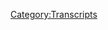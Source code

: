 {{DEFAULTSORT:
    #_TRANSCRIPT_0335:March 15-22, 2013
}}{{Transcript
    | title         = [[335: March 15-22, 2013]]
    | caption       = [https://knowledgefight.libsyn.com/knowledge-fight-march-15-22-2013 Listen to this episode on Libsyn]
    | episodeNumber = [[335: March 15-22, 2013|335]]
    | length        = 02:12:10
}}

{{MessageBox
    | header     = Warning: Bot Generated Content
    | text       = This transcript was automatically generated by transcription software and likely contains many mistakes and misattributions. Please check the audio for definitive quotes, attribution, and context.
    | image      = N3yvass4myg91.webp
    | imagewidth = 50px
    | id         = warning
}}

{{TranscriptBlock
    | name      = Unknown Speaker
    | timestamp = 00:00:00.000
    | text      = N-N-N-N-N-N-N-Knowledge Fight
}}

{{TranscriptBlock
    | name      = Unknown Speaker
    | timestamp = 00:00:13.000
    | text      = Dan and Jordan, I am sweating
}}

{{TranscriptBlock
    | name      = Unknown Speaker
    | timestamp = 00:00:18.000
    | text      = knowledgefight.com, it's time to pray
}}

{{TranscriptBlock
    | name      = Unknown Speaker
    | timestamp = 00:00:21.000
    | text      = I have great respect for knowledgefight
}}

{{TranscriptBlock
    | name      = Unknown Speaker
    | timestamp = 00:00:24.000
    | text      = I'm sick of them posing as if they're the good guys
}}

{{TranscriptBlock
    | name      = Unknown Speaker
    | timestamp = 00:00:27.000
    | text      = saying we are the bad guys, knowledgefight
}}

{{TranscriptBlock
    | name      = Unknown Speaker
    | timestamp = 00:00:30.000
    | text      = Dan and Jordan, knowledgefight
}}

{{TranscriptBlock
    | name      = Unknown Speaker
    | timestamp = 00:00:35.000
    | text      = Need, need money
}}

{{TranscriptBlock
    | name      = Unknown Speaker
    | timestamp = 00:00:39.000
    | text      = Andy and Kansas, Andy and, Andy and
}}

{{TranscriptBlock
    | name      = Unknown Speaker
    | timestamp = 00:00:42.000
    | text      = Stop it, Andy and, Andy and Kansas
}}

{{TranscriptBlock
    | name      = Unknown Speaker
    | timestamp = 00:00:45.000
    | text      = Andy, Andy, it's time to pray
}}

{{TranscriptBlock
    | name      = Unknown Speaker
    | timestamp = 00:00:47.000
    | text      = Andy and Kansas, you're on the air, thanks for holding us
}}

{{TranscriptBlock
    | name      = Unknown Speaker
    | timestamp = 00:00:49.000
    | text      = Hello Alex, I'm a victim, calling in with huge fans, I love your work
}}

{{TranscriptBlock
    | name      = Unknown Speaker
    | timestamp = 00:00:53.000
    | text      = knowledgefight
}}

{{TranscriptBlock
    | name      = Unknown Speaker
    | timestamp = 00:00:54.000
    | text      = knowledgefight.com
}}

{{TranscriptBlock
    | name      = Unknown Speaker
    | timestamp = 00:00:57.000
    | text      = I love you
}}

{{TranscriptBlock
    | name      = Unknown Speaker
    | timestamp = 00:00:59.000
    | text      = Hey everybody, welcome back to Knowledge Fight, I'm Dan
}}

{{TranscriptBlock
    | name      = Unknown Speaker
    | timestamp = 00:01:01.000
    | text      = I'm Jordan
}}

{{TranscriptBlock
    | name      = Unknown Speaker
    | timestamp = 00:01:02.000
    | text      = We're a couple dudes, like to sit around, drink novelty beverages
}}

{{TranscriptBlock
    | name      = Unknown Speaker
    | timestamp = 00:01:04.000
    | text      = and talk just a little bit about Alex Jones
}}

{{TranscriptBlock
    | name      = Unknown Speaker
    | timestamp = 00:01:06.000
    | text      = Indeed we are, Dan
}}

{{TranscriptBlock
    | name      = Unknown Speaker
    | timestamp = 00:01:08.000
    | text      = Jordan, Jordan
}}

{{TranscriptBlock
    | name      = Unknown Speaker
    | timestamp = 00:01:10.000
    | text      = Have you ever successfully bluffed someone?
}}

{{TranscriptBlock
    | name      = Unknown Speaker
    | timestamp = 00:01:13.000
    | text      = I mean I play poker quite a bit, yeah
}}

{{TranscriptBlock
    | name      = Unknown Speaker
    | timestamp = 00:01:15.000
    | text      = I mean like have you been caught in a lie and been able to lie yourself
}}

{{TranscriptBlock
    | name      = Unknown Speaker
    | timestamp = 00:01:18.000
    | text      = Great poker story, everyone loves poker story
}}

{{TranscriptBlock
    | name      = Unknown Speaker
    | timestamp = 00:01:21.000
    | text      = Everybody loves a good bad beat story
}}

{{TranscriptBlock
    | name      = Unknown Speaker
    | timestamp = 00:01:24.000
    | text      = No, I bluffed somebody off a full house once with a pair of twos
}}

{{TranscriptBlock
    | name      = Unknown Speaker
    | timestamp = 00:01:28.000
    | text      = You bluffed somebody off a full house?
}}

{{TranscriptBlock
    | name      = Unknown Speaker
    | timestamp = 00:01:30.000
    | text      = Yep, and I ended up winning this poker tournament that we were throwing for a friend of ours
}}

{{TranscriptBlock
    | name      = Unknown Speaker
    | timestamp = 00:01:35.000
    | text      = who was supposed to move away
}}

{{TranscriptBlock
    | name      = Unknown Speaker
    | timestamp = 00:01:37.000
    | text      = and the whole reason we threw the poker tournament was in order to give him the money
}}

{{TranscriptBlock
    | name      = Unknown Speaker
    | timestamp = 00:01:41.000
    | text      = Right, right, right
}}

{{TranscriptBlock
    | name      = Unknown Speaker
    | timestamp = 00:01:42.000
    | text      = Basically, we knew that we didn't want to be like, hey here's a bunch of money
}}

{{TranscriptBlock
    | name      = Unknown Speaker
    | timestamp = 00:01:46.000
    | text      = Right, right, right, but he wins a tournament
}}

{{TranscriptBlock
    | name      = Unknown Speaker
    | timestamp = 00:01:49.000
    | text      = Exactly, and then holy shit everybody feels good
}}

{{TranscriptBlock
    | name      = Unknown Speaker
    | timestamp = 00:01:52.000
    | text      = He had a good time playing some cards too
}}

{{TranscriptBlock
    | name      = Unknown Speaker
    | timestamp = 00:01:54.000
    | text      = Yeah, so you fucked him
}}

{{TranscriptBlock
    | name      = Unknown Speaker
    | timestamp = 00:01:55.000
    | text      = I was trying to lose the hand, I had a pair of twos
}}

{{TranscriptBlock
    | name      = Unknown Speaker
    | timestamp = 00:01:59.000
    | text      = That's a good point
}}

{{TranscriptBlock
    | name      = Unknown Speaker
    | timestamp = 00:02:01.000
    | text      = You were really going for China
}}

{{TranscriptBlock
    | name      = Unknown Speaker
    | timestamp = 00:02:04.000
    | text      = And so I ended up winning the tournament and I felt really bad about it
}}

{{TranscriptBlock
    | name      = Unknown Speaker
    | timestamp = 00:02:07.000
    | text      = because he wouldn't accept the money that I had won
}}

{{TranscriptBlock
    | name      = Unknown Speaker
    | timestamp = 00:02:10.000
    | text      = Of course not
}}

{{TranscriptBlock
    | name      = Unknown Speaker
    | timestamp = 00:02:11.000
    | text      = And so what I did is I threw one of my trademark parties afterwards
}}

{{TranscriptBlock
    | name      = Unknown Speaker
    | timestamp = 00:02:15.000
    | text      = I don't know where I picked this up
}}

{{TranscriptBlock
    | name      = Unknown Speaker
    | timestamp = 00:02:17.000
    | text      = If you're a friend from a movie or some friend
}}

{{TranscriptBlock
    | name      = Unknown Speaker
    | timestamp = 00:02:19.000
    | text      = There's a bathtub full of 40's party
}}

{{TranscriptBlock
    | name      = Unknown Speaker
    | timestamp = 00:02:22.000
    | text      = You have no idea what movie that could have been from
}}

{{TranscriptBlock
    | name      = Unknown Speaker
    | timestamp = 00:02:25.000
    | text      = You buy a bunch of 40's and you fill your bathtub with ice
}}

{{TranscriptBlock
    | name      = Unknown Speaker
    | timestamp = 00:02:29.000
    | text      = Put the 40's on ice
}}

{{TranscriptBlock
    | name      = Unknown Speaker
    | timestamp = 00:02:32.000
    | text      = Everybody who comes to the party gets to take 40's out of the bathtub
}}

{{TranscriptBlock
    | name      = Unknown Speaker
    | timestamp = 00:02:36.000
    | text      = That is the worst night I can think of
}}

{{TranscriptBlock
    | name      = Unknown Speaker
    | timestamp = 00:02:38.000
    | text      = That was a great time
}}

{{TranscriptBlock
    | name      = Unknown Speaker
    | timestamp = 00:02:40.000
    | text      = I did have to kick somebody out of the party though
}}

{{TranscriptBlock
    | name      = Unknown Speaker
    | timestamp = 00:02:42.000
    | text      = because they were trying to sneak multiple 40's in a bag
}}

{{TranscriptBlock
    | name      = Unknown Speaker
    | timestamp = 00:02:45.000
    | text      = You can't trust people, you just can't do it
}}

{{TranscriptBlock
    | name      = Unknown Speaker
    | timestamp = 00:02:48.000
    | text      = There's always a bad apple, dad
}}

{{TranscriptBlock
    | name      = Unknown Speaker
    | timestamp = 00:02:50.000
    | text      = Yeah, absolutely
}}

{{TranscriptBlock
    | name      = Unknown Speaker
    | timestamp = 00:02:52.000
    | text      = That's probably the thing that comes to mind most when I think of Bluffs
}}

{{TranscriptBlock
    | name      = Unknown Speaker
    | timestamp = 00:02:55.000
    | text      = I think that's a great story
}}

{{TranscriptBlock
    | name      = Unknown Speaker
    | timestamp = 00:02:56.000
    | text      = Great bathtub full of 40's party
}}

{{TranscriptBlock
    | name      = Unknown Speaker
    | timestamp = 00:02:58.000
    | text      = This is where I probably guess I know a lot about theme parties and Alex Jones
}}

{{TranscriptBlock
    | name      = Unknown Speaker
    | timestamp = 00:03:02.000
    | text      = And I genuinely don't know anything about either
}}

{{TranscriptBlock
    | name      = Unknown Speaker
    | timestamp = 00:03:04.000
    | text      = That's correct
}}

{{TranscriptBlock
    | name      = Unknown Speaker
    | timestamp = 00:03:05.000
    | text      = So Jordan, today we've got an interesting episode to go over
}}

{{TranscriptBlock
    | name      = Unknown Speaker
    | timestamp = 00:03:08.000
    | text      = Very uncommon structure
}}

{{TranscriptBlock
    | name      = Unknown Speaker
    | timestamp = 00:03:11.000
    | text      = No, that's not true at all
}}

{{TranscriptBlock
    | name      = Unknown Speaker
    | timestamp = 00:03:13.000
    | text      = Very similar structure to most of our episodes
}}

{{TranscriptBlock
    | name      = Unknown Speaker
    | timestamp = 00:03:15.000
    | text      = Although there's an interesting thing at play
}}

{{TranscriptBlock
    | name      = Unknown Speaker
    | timestamp = 00:03:17.000
    | text      = And we'll get to that, but before we do
}}

{{TranscriptBlock
    | name      = Unknown Speaker
    | timestamp = 00:03:19.000
    | text      = I'd like to take a little moment to say thank you
}}

{{TranscriptBlock
    | name      = Unknown Speaker
    | timestamp = 00:03:21.000
    | text      = to some people who have signed up and are supporting the show
}}

{{TranscriptBlock
    | name      = Unknown Speaker
    | timestamp = 00:03:23.000
    | text      = So first of all, Steven, thank you so much
}}

{{TranscriptBlock
    | name      = Unknown Speaker
    | timestamp = 00:03:25.000
    | text      = You are now a policy wonk
}}

{{TranscriptBlock
    | name      = Unknown Speaker
    | timestamp = 00:03:27.000
    | text      = I'm a policy wonk
}}

{{TranscriptBlock
    | name      = Unknown Speaker
    | timestamp = 00:03:28.000
    | text      = Thanks, Steven
}}

{{TranscriptBlock
    | name      = Unknown Speaker
    | timestamp = 00:03:29.000
    | text      = Next, John V, thank you so much
}}

{{TranscriptBlock
    | name      = Unknown Speaker
    | timestamp = 00:03:31.000
    | text      = You are now a policy wonk
}}

{{TranscriptBlock
    | name      = Unknown Speaker
    | timestamp = 00:03:32.000
    | text      = I'm a policy wonk
}}

{{TranscriptBlock
    | name      = Unknown Speaker
    | timestamp = 00:03:34.000
    | text      = Fair point, that might be John V
}}

{{TranscriptBlock
    | name      = Unknown Speaker
    | timestamp = 00:03:36.000
    | text      = Oh, that's a good point
}}

{{TranscriptBlock
    | name      = Unknown Speaker
    | timestamp = 00:03:38.000
    | text      = If it's John Voigt, he's definitely not donating to this podcast
}}

{{TranscriptBlock
    | name      = Unknown Speaker
    | timestamp = 00:03:41.000
    | text      = He doesn't like us
}}

{{TranscriptBlock
    | name      = Unknown Speaker
    | timestamp = 00:03:42.000
    | text      = Next, Craig, thank you so much
}}

{{TranscriptBlock
    | name      = Unknown Speaker
    | timestamp = 00:03:44.000
    | text      = You are now a policy wonk
}}

{{TranscriptBlock
    | name      = Unknown Speaker
    | timestamp = 00:03:45.000
    | text      = I'm a policy wonk
}}

{{TranscriptBlock
    | name      = Unknown Speaker
    | timestamp = 00:03:46.000
    | text      = Thanks, Craig
}}

{{TranscriptBlock
    | name      = Unknown Speaker
    | timestamp = 00:03:47.000
    | text      = I'd like to believe that's Craig Manning from Degrassi
}}

{{TranscriptBlock
    | name      = Unknown Speaker
    | timestamp = 00:03:49.000
    | text      = Oh, really?
}}

{{TranscriptBlock
    | name      = Unknown Speaker
    | timestamp = 00:03:50.000
    | text      = He's a fictional character
}}

{{TranscriptBlock
    | name      = Unknown Speaker
    | timestamp = 00:03:51.000
    | text      = Why is that?
}}

{{TranscriptBlock
    | name      = Unknown Speaker
    | timestamp = 00:03:52.000
    | text      = I'd like to believe it's Drake
}}

{{TranscriptBlock
    | name      = Unknown Speaker
    | timestamp = 00:03:53.000
    | text      = He is Jimmy Brooks from Degrassi
}}

{{TranscriptBlock
    | name      = Unknown Speaker
    | timestamp = 00:03:57.000
    | text      = Also, thank you to Thomas
}}

{{TranscriptBlock
    | name      = Unknown Speaker
    | timestamp = 00:03:59.000
    | text      = You are now a policy wonk
}}

{{TranscriptBlock
    | name      = Unknown Speaker
    | timestamp = 00:04:00.000
    | text      = I'm a policy wonk
}}

{{TranscriptBlock
    | name      = Unknown Speaker
    | timestamp = 00:04:01.000
    | text      = I'd like to think that that's Thomas
}}

{{TranscriptBlock
    | name      = Unknown Speaker
    | timestamp = 00:04:03.000
    | text      = Are we doing this?
}}

{{TranscriptBlock
    | name      = Unknown Speaker
    | timestamp = 00:04:05.000
    | text      = The English muffin branch
}}

{{TranscriptBlock
    | name      = Unknown Speaker
    | timestamp = 00:04:06.000
    | text      = I was going to go with St. Thomas Aquinas
}}

{{TranscriptBlock
    | name      = Unknown Speaker
    | timestamp = 00:04:08.000
    | text      = Sure
}}

{{TranscriptBlock
    | name      = Unknown Speaker
    | timestamp = 00:04:09.000
    | text      = Next, Joe, thank you so much
}}

{{TranscriptBlock
    | name      = Unknown Speaker
    | timestamp = 00:04:10.000
    | text      = You are now a policy wonk
}}

{{TranscriptBlock
    | name      = Unknown Speaker
    | timestamp = 00:04:12.000
    | text      = I'm a policy wonk
}}

{{TranscriptBlock
    | name      = Unknown Speaker
    | timestamp = 00:04:13.000
    | text      = Thanks, Joe
}}

{{TranscriptBlock
    | name      = Unknown Speaker
    | timestamp = 00:04:14.000
    | text      = Damn it
}}

{{TranscriptBlock
    | name      = Unknown Speaker
    | timestamp = 00:04:19.000
    | text      = If we're going by the news, it is Joe Walsh
}}

{{TranscriptBlock
    | name      = Unknown Speaker
    | timestamp = 00:04:21.000
    | text      = Hashtag Joe Walsh has a track
}}

{{TranscriptBlock
    | name      = Unknown Speaker
    | timestamp = 00:04:23.000
    | text      = Primary 2020
}}

{{TranscriptBlock
    | name      = Unknown Speaker
    | timestamp = 00:04:25.000
    | text      = Next, I'd like to say thank you
}}

{{TranscriptBlock
    | name      = Unknown Speaker
    | timestamp = 00:04:27.000
    | text      = We will donate it on an elevated level
}}

{{TranscriptBlock
    | name      = Unknown Speaker
    | timestamp = 00:04:29.000
    | text      = We appreciate it very much
}}

{{TranscriptBlock
    | name      = Unknown Speaker
    | timestamp = 00:04:30.000
    | text      = So Conrad, Ian, and Eric, thank you so much
}}

{{TranscriptBlock
    | name      = Unknown Speaker
    | timestamp = 00:04:33.000
    | text      = You are all now wonderful technocrats
}}

{{TranscriptBlock
    | name      = Unknown Speaker
    | timestamp = 00:04:36.000
    | text      = I'm a policy wonk
}}

{{TranscriptBlock
    | name      = Unknown Speaker
    | timestamp = 00:04:37.000
    | text      = Crikey, mate, that's fantastic
}}

{{TranscriptBlock
    | name      = Unknown Speaker
    | timestamp = 00:04:39.000
    | text      = Have yourself a brew
}}

{{TranscriptBlock
    | name      = Unknown Speaker
    | timestamp = 00:04:40.000
    | text      = How's your 401k doing, bro?
}}

{{TranscriptBlock
    | name      = Unknown Speaker
    | timestamp = 00:04:42.000
    | text      = We gotta go full tilt boogie on this, Watson, alright?
}}

{{TranscriptBlock
    | name      = Unknown Speaker
    | timestamp = 00:04:44.000
    | text      = Let's just get down to business
}}

{{TranscriptBlock
    | name      = Unknown Speaker
    | timestamp = 00:04:46.000
    | text      = We ain't making that money off that heroin
}}

{{TranscriptBlock
    | name      = Unknown Speaker
    | timestamp = 00:04:48.000
    | text      = Why you pimps so good?
}}

{{TranscriptBlock
    | name      = Unknown Speaker
    | timestamp = 00:04:50.000
    | text      = My neck is freakishly large
}}

{{TranscriptBlock
    | name      = Unknown Speaker
    | timestamp = 00:04:52.000
    | text      = I declare info war on you
}}

{{TranscriptBlock
    | name      = Unknown Speaker
    | timestamp = 00:04:54.000
    | text      = Thank you so much, Conrad
}}

{{TranscriptBlock
    | name      = Unknown Speaker
    | timestamp = 00:04:56.000
    | text      = Thank you so much, Ian
}}

{{TranscriptBlock
    | name      = Unknown Speaker
    | timestamp = 00:04:57.000
    | text      = And thank you so much, Eric
}}

{{TranscriptBlock
    | name      = Unknown Speaker
    | timestamp = 00:04:59.000
    | text      = Yes, thank you very much to all three of you
}}

{{TranscriptBlock
    | name      = Unknown Speaker
    | timestamp = 00:05:01.000
    | text      = We appreciate it very much
}}

{{TranscriptBlock
    | name      = Unknown Speaker
    | timestamp = 00:05:02.000
    | text      = And if you are listening and you like what we do
}}

{{TranscriptBlock
    | name      = Unknown Speaker
    | timestamp = 00:05:04.000
    | text      = And you want to support the show
}}

{{TranscriptBlock
    | name      = Unknown Speaker
    | timestamp = 00:05:05.000
    | text      = You can do that by going to our website
}}

{{TranscriptBlock
    | name      = Unknown Speaker
    | timestamp = 00:05:06.000
    | text      = knowledgefight.com
}}

{{TranscriptBlock
    | name      = Unknown Speaker
    | timestamp = 00:05:07.000
    | text      = Clicking the button that says
}}

{{TranscriptBlock
    | name      = Unknown Speaker
    | timestamp = 00:05:08.000
    | text      = Support the show
}}

{{TranscriptBlock
    | name      = Unknown Speaker
    | timestamp = 00:05:09.000
    | text      = We would appreciate it
}}

{{TranscriptBlock
    | name      = Unknown Speaker
    | timestamp = 00:05:10.000
    | text      = It'd be incredibly nice
}}

{{TranscriptBlock
    | name      = Unknown Speaker
    | timestamp = 00:05:11.000
    | text      = We are trying to do something here
}}

{{TranscriptBlock
    | name      = Unknown Speaker
    | timestamp = 00:05:12.000
    | text      = And it's trying to not have any ads
}}

{{TranscriptBlock
    | name      = Unknown Speaker
    | timestamp = 00:05:17.000
    | text      = Or any kind of external mechanisms
}}

{{TranscriptBlock
    | name      = Unknown Speaker
    | timestamp = 00:05:22.000
    | text      = Involved in our show
}}

{{TranscriptBlock
    | name      = Unknown Speaker
    | timestamp = 00:05:24.000
    | text      = It's just the two of us sitting in a room
}}

{{TranscriptBlock
    | name      = Unknown Speaker
    | timestamp = 00:05:27.000
    | text      = And you all make it possible
}}

{{TranscriptBlock
    | name      = Unknown Speaker
    | timestamp = 00:05:28.000
    | text      = So thank you very much
}}

{{TranscriptBlock
    | name      = Unknown Speaker
    | timestamp = 00:05:29.000
    | text      = Indeed
}}

{{TranscriptBlock
    | name      = Unknown Speaker
    | timestamp = 00:05:30.000
    | text      = Also, big announcement
}}

{{TranscriptBlock
    | name      = Unknown Speaker
    | timestamp = 00:05:32.000
    | text      = What's that?
}}

{{TranscriptBlock
    | name      = Unknown Speaker
    | timestamp = 00:05:33.000
    | text      = I finally gave in
}}

{{TranscriptBlock
    | name      = Unknown Speaker
    | timestamp = 00:05:34.000
    | text      = And our show is now on Spotify
}}

{{TranscriptBlock
    | name      = Unknown Speaker
    | timestamp = 00:05:36.000
    | text      = Oh, is it?
}}

{{TranscriptBlock
    | name      = Unknown Speaker
    | timestamp = 00:05:37.000
    | text      = Yes
}}

{{TranscriptBlock
    | name      = Unknown Speaker
    | timestamp = 00:05:38.000
    | text      = Oh, boy
}}

{{TranscriptBlock
    | name      = Unknown Speaker
    | timestamp = 00:05:39.000
    | text      = I finally clicked those few buttons
}}

{{TranscriptBlock
    | name      = Unknown Speaker
    | timestamp = 00:05:40.000
    | text      = In order to get our show on Spotify
}}

{{TranscriptBlock
    | name      = Unknown Speaker
    | timestamp = 00:05:42.000
    | text      = So people can find that there
}}

{{TranscriptBlock
    | name      = Unknown Speaker
    | timestamp = 00:05:43.000
    | text      = If you have friends who maybe
}}

{{TranscriptBlock
    | name      = Unknown Speaker
    | timestamp = 00:05:44.000
    | text      = Have thought about listening
}}

{{TranscriptBlock
    | name      = Unknown Speaker
    | timestamp = 00:05:45.000
    | text      = But didn't have iTunes
}}

{{TranscriptBlock
    | name      = Unknown Speaker
    | timestamp = 00:05:48.000
    | text      = Something like that
}}

{{TranscriptBlock
    | name      = Unknown Speaker
    | timestamp = 00:05:49.000
    | text      = I don't know
}}

{{TranscriptBlock
    | name      = Unknown Speaker
    | timestamp = 00:05:50.000
    | text      = Anyway, it's an option now
}}

{{TranscriptBlock
    | name      = Unknown Speaker
    | timestamp = 00:05:51.000
    | text      = Say we're in the forest
}}

{{TranscriptBlock
    | name      = Unknown Speaker
    | timestamp = 00:05:52.000
    | text      = Right
}}

{{TranscriptBlock
    | name      = Unknown Speaker
    | timestamp = 00:05:53.000
    | text      = So that is step one of my fan service
}}

{{TranscriptBlock
    | name      = Unknown Speaker
    | timestamp = 00:05:55.000
    | text      = So how many plays does it take
}}

{{TranscriptBlock
    | name      = Unknown Speaker
    | timestamp = 00:05:57.000
    | text      = Before we get a cent?
}}

{{TranscriptBlock
    | name      = Unknown Speaker
    | timestamp = 00:05:58.000
    | text      = I don't
}}

{{TranscriptBlock
    | name      = Unknown Speaker
    | timestamp = 00:05:59.000
    | text      = Six to twelve thousand?
}}

{{TranscriptBlock
    | name      = Unknown Speaker
    | timestamp = 00:06:00.000
    | text      = I don't predict we ever would get anything
}}

{{TranscriptBlock
    | name      = Unknown Speaker
    | timestamp = 00:06:03.000
    | text      = And that's okay
}}

{{TranscriptBlock
    | name      = Unknown Speaker
    | timestamp = 00:06:04.000
    | text      = That's okay
}}

{{TranscriptBlock
    | name      = Unknown Speaker
    | timestamp = 00:06:05.000
    | text      = So Jordan, today what we're going to be doing
}}

{{TranscriptBlock
    | name      = Unknown Speaker
    | timestamp = 00:06:06.000
    | text      = Is we're going to be going over the span
}}

{{TranscriptBlock
    | name      = Unknown Speaker
    | timestamp = 00:06:08.000
    | text      = Of March 15th to March 22nd, 2013
}}

{{TranscriptBlock
    | name      = Unknown Speaker
    | timestamp = 00:06:13.000
    | text      = Oh, okay, we're back in 2013
}}

{{TranscriptBlock
    | name      = Unknown Speaker
    | timestamp = 00:06:16.000
    | text      = Yeah
}}

{{TranscriptBlock
    | name      = Unknown Speaker
    | timestamp = 00:06:17.000
    | text      = And the reason that we're going so long
}}

{{TranscriptBlock
    | name      = Unknown Speaker
    | timestamp = 00:06:21.000
    | text      = On this is that you were on vacation
}}

{{TranscriptBlock
    | name      = Unknown Speaker
    | timestamp = 00:06:25.000
    | text      = Of course
}}

{{TranscriptBlock
    | name      = Unknown Speaker
    | timestamp = 00:06:26.000
    | text      = Last week
}}

{{TranscriptBlock
    | name      = Unknown Speaker
    | timestamp = 00:06:27.000
    | text      = And I decided that during that period of time
}}

{{TranscriptBlock
    | name      = Unknown Speaker
    | timestamp = 00:06:29.000
    | text      = One of the things that was opened up to me
}}

{{TranscriptBlock
    | name      = Unknown Speaker
    | timestamp = 00:06:31.000
    | text      = Was I'd get through a lot of this
}}

{{TranscriptBlock
    | name      = Unknown Speaker
    | timestamp = 00:06:33.000
    | text      = Yeah, yeah
}}

{{TranscriptBlock
    | name      = Unknown Speaker
    | timestamp = 00:06:34.000
    | text      = We were stagnating a little bit
}}

{{TranscriptBlock
    | name      = Unknown Speaker
    | timestamp = 00:06:36.000
    | text      = In 2013?
}}

{{TranscriptBlock
    | name      = Unknown Speaker
    | timestamp = 00:06:37.000
    | text      = Yeah, a little bit
}}

{{TranscriptBlock
    | name      = Unknown Speaker
    | timestamp = 00:06:38.000
    | text      = A little bit of a holding pattern
}}

{{TranscriptBlock
    | name      = Unknown Speaker
    | timestamp = 00:06:39.000
    | text      = And it's not our fault
}}

{{TranscriptBlock
    | name      = Unknown Speaker
    | timestamp = 00:06:40.000
    | text      = It's Alex's fault
}}

{{TranscriptBlock
    | name      = Unknown Speaker
    | timestamp = 00:06:41.000
    | text      = No, we didn't do it
}}

{{TranscriptBlock
    | name      = Unknown Speaker
    | timestamp = 00:06:42.000
    | text      = There is a little bit of a
}}

{{TranscriptBlock
    | name      = Unknown Speaker
    | timestamp = 00:06:43.000
    | text      = Hey, we went back to try and figure out
}}

{{TranscriptBlock
    | name      = Unknown Speaker
    | timestamp = 00:06:44.000
    | text      = When he starts doing the Sandy Hook
}}

{{TranscriptBlock
    | name      = Unknown Speaker
    | timestamp = 00:06:46.000
    | text      = Crisis Actors stuff
}}

{{TranscriptBlock
    | name      = Unknown Speaker
    | timestamp = 00:06:48.000
    | text      = And we were just like
}}

{{TranscriptBlock
    | name      = Unknown Speaker
    | timestamp = 00:06:49.000
    | text      = Wow, Alex is just on Piers Morgan shit
}}

{{TranscriptBlock
    | name      = Unknown Speaker
    | timestamp = 00:06:53.000
    | text      = He is all over the place
}}

{{TranscriptBlock
    | name      = Unknown Speaker
    | timestamp = 00:06:55.000
    | text      = And it's not like you can just skip ahead
}}

{{TranscriptBlock
    | name      = Unknown Speaker
    | timestamp = 00:06:57.000
    | text      = I mean, you literally have to listen to the episode
}}

{{TranscriptBlock
    | name      = Unknown Speaker
    | timestamp = 00:06:59.000
    | text      = Before you can figure out it's a pile of shit
}}

{{TranscriptBlock
    | name      = Unknown Speaker
    | timestamp = 00:07:01.000
    | text      = You know, you can't just not listen to an episode
}}

{{TranscriptBlock
    | name      = Unknown Speaker
    | timestamp = 00:07:03.000
    | text      = It's one of the frustrations of my job
}}

{{TranscriptBlock
    | name      = Unknown Speaker
    | timestamp = 00:07:05.000
    | text      = Otherwise we're going to miss out on some Somali pirates
}}

{{TranscriptBlock
    | name      = Unknown Speaker
    | timestamp = 00:07:07.000
    | text      = That's what's going to happen, yeah
}}

{{TranscriptBlock
    | name      = Unknown Speaker
    | timestamp = 00:07:08.000
    | text      = And also if you don't listen to all of them
}}

{{TranscriptBlock
    | name      = Unknown Speaker
    | timestamp = 00:07:10.000
    | text      = Then you don't really understand the development
}}

{{TranscriptBlock
    | name      = Unknown Speaker
    | timestamp = 00:07:12.000
    | text      = What's behind the rhetoric
}}

{{TranscriptBlock
    | name      = Unknown Speaker
    | timestamp = 00:07:15.000
    | text      = Which is what I'm most interested in
}}

{{TranscriptBlock
    | name      = Unknown Speaker
    | timestamp = 00:07:17.000
    | text      = Right
}}

{{TranscriptBlock
    | name      = Unknown Speaker
    | timestamp = 00:07:18.000
    | text      = So we're going over this stretch of a little bit
}}

{{TranscriptBlock
    | name      = Unknown Speaker
    | timestamp = 00:07:21.000
    | text      = Like about a week of Alex's show
}}

{{TranscriptBlock
    | name      = Unknown Speaker
    | timestamp = 00:07:23.000
    | text      = Yeah
}}

{{TranscriptBlock
    | name      = Unknown Speaker
    | timestamp = 00:07:24.000
    | text      = And I think we might have some big developments
}}

{{TranscriptBlock
    | name      = Unknown Speaker
    | timestamp = 00:07:26.000
    | text      = So it's good that we went ahead and did this
}}

{{TranscriptBlock
    | name      = Unknown Speaker
    | timestamp = 00:07:29.000
    | text      = Also, I should say that during this time
}}

{{TranscriptBlock
    | name      = Unknown Speaker
    | timestamp = 00:07:33.000
    | text      = There's something that I don't have any clips about
}}

{{TranscriptBlock
    | name      = Unknown Speaker
    | timestamp = 00:07:35.000
    | text      = But it does bear mentioning that it's happening
}}

{{TranscriptBlock
    | name      = Unknown Speaker
    | timestamp = 00:07:38.000
    | text      = Because Alex is concerned about it
}}

{{TranscriptBlock
    | name      = Unknown Speaker
    | timestamp = 00:07:40.000
    | text      = And that is the 2013 Cypriot financial crisis
}}

{{TranscriptBlock
    | name      = Unknown Speaker
    | timestamp = 00:07:45.000
    | text      = Okay
}}

{{TranscriptBlock
    | name      = Unknown Speaker
    | timestamp = 00:07:46.000
    | text      = Is coming to a head
}}

{{TranscriptBlock
    | name      = Unknown Speaker
    | timestamp = 00:07:47.000
    | text      = Gotcha
}}

{{TranscriptBlock
    | name      = Unknown Speaker
    | timestamp = 00:07:48.000
    | text      = So the banks in Cyprus are going through some trouble
}}

{{TranscriptBlock
    | name      = Unknown Speaker
    | timestamp = 00:07:51.000
    | text      = And I was thinking about it and I'm like
}}

{{TranscriptBlock
    | name      = Unknown Speaker
    | timestamp = 00:07:53.000
    | text      = Well, I'm not the best at international finance
}}

{{TranscriptBlock
    | name      = Unknown Speaker
    | timestamp = 00:07:56.000
    | text      = Right
}}

{{TranscriptBlock
    | name      = Unknown Speaker
    | timestamp = 00:07:57.000
    | text      = And trying to explain to people
}}

{{TranscriptBlock
    | name      = Unknown Speaker
    | timestamp = 00:07:58.000
    | text      = It would be
}}

{{TranscriptBlock
    | name      = Unknown Speaker
    | timestamp = 00:07:59.000
    | text      = It would take a whole lot of time
}}

{{TranscriptBlock
    | name      = Unknown Speaker
    | timestamp = 00:08:01.000
    | text      = And then it would be like 40 minutes of this podcast
}}

{{TranscriptBlock
    | name      = Unknown Speaker
    | timestamp = 00:08:03.000
    | text      = Me explaining how much of the debt was bad Greek loans
}}

{{TranscriptBlock
    | name      = Unknown Speaker
    | timestamp = 00:08:08.000
    | text      = Right
}}

{{TranscriptBlock
    | name      = Unknown Speaker
    | timestamp = 00:08:09.000
    | text      = Greek economy
}}

{{TranscriptBlock
    | name      = Unknown Speaker
    | timestamp = 00:08:10.000
    | text      = Right
}}

{{TranscriptBlock
    | name      = Unknown Speaker
    | timestamp = 00:08:11.000
    | text      = And the tax haven status of Cyprus
}}

{{TranscriptBlock
    | name      = Unknown Speaker
    | timestamp = 00:08:13.000
    | text      = Yeah
}}

{{TranscriptBlock
    | name      = Unknown Speaker
    | timestamp = 00:08:14.000
    | text      = Well, I mean they put out a good album
}}

{{TranscriptBlock
    | name      = Unknown Speaker
    | timestamp = 00:08:16.000
    | text      = But after that they really kind of mismanaged their money
}}

{{TranscriptBlock
    | name      = Unknown Speaker
    | timestamp = 00:08:19.000
    | text      = And they
}}

{{TranscriptBlock
    | name      = Unknown Speaker
    | timestamp = 00:08:20.000
    | text      = Come on
}}

{{TranscriptBlock
    | name      = Unknown Speaker
    | timestamp = 00:08:21.000
    | text      = I think you're thinking of something else
}}

{{TranscriptBlock
    | name      = Unknown Speaker
    | timestamp = 00:08:23.000
    | text      = I'm saying
}}

{{TranscriptBlock
    | name      = Unknown Speaker
    | timestamp = 00:08:24.000
    | text      = What am I thinking
}}

{{TranscriptBlock
    | name      = Unknown Speaker
    | timestamp = 00:08:25.000
    | text      = I don't know what you're thinking
}}

{{TranscriptBlock
    | name      = Unknown Speaker
    | timestamp = 00:08:26.000
    | text      = Come on, Cyprus Hill, Dan
}}

{{TranscriptBlock
    | name      = Unknown Speaker
    | timestamp = 00:08:27.000
    | text      = Oh
}}

{{TranscriptBlock
    | name      = Unknown Speaker
    | timestamp = 00:08:28.000
    | text      = God damn it
}}

{{TranscriptBlock
    | name      = Unknown Speaker
    | timestamp = 00:08:29.000
    | text      = Okay
}}

{{TranscriptBlock
    | name      = Unknown Speaker
    | timestamp = 00:08:30.000
    | text      = I was hoping you would jump there first
}}

{{TranscriptBlock
    | name      = Unknown Speaker
    | timestamp = 00:08:31.000
    | text      = That joke was
}}

{{TranscriptBlock
    | name      = Unknown Speaker
    | timestamp = 00:08:32.000
    | text      = Because I didn't want to do it
}}

{{TranscriptBlock
    | name      = Unknown Speaker
    | timestamp = 00:08:33.000
    | text      = I didn't want to do it
}}

{{TranscriptBlock
    | name      = Unknown Speaker
    | timestamp = 00:08:34.000
    | text      = Insane in the membrane
}}

{{TranscriptBlock
    | name      = Unknown Speaker
    | timestamp = 00:08:35.000
    | text      = Alright, fine
}}

{{TranscriptBlock
    | name      = Unknown Speaker
    | timestamp = 00:08:36.000
    | text      = So I just decided that like
}}

{{TranscriptBlock
    | name      = Unknown Speaker
    | timestamp = 00:08:39.000
    | text      = Alex's take on it is very standard for any time
}}

{{TranscriptBlock
    | name      = Unknown Speaker
    | timestamp = 00:08:42.000
    | text      = There's some sort of a money thing
}}

{{TranscriptBlock
    | name      = Unknown Speaker
    | timestamp = 00:08:44.000
    | text      = And that is that the globalists are doing this
}}

{{TranscriptBlock
    | name      = Unknown Speaker
    | timestamp = 00:08:46.000
    | text      = And they're trying to cause
}}

{{TranscriptBlock
    | name      = Unknown Speaker
    | timestamp = 00:08:47.000
    | text      = Global financial collapse
}}

{{TranscriptBlock
    | name      = Unknown Speaker
    | timestamp = 00:08:49.000
    | text      = Global collapse
}}

{{TranscriptBlock
    | name      = Unknown Speaker
    | timestamp = 00:08:50.000
    | text      = As opposed to looking at it and being like
}}

{{TranscriptBlock
    | name      = Unknown Speaker
    | timestamp = 00:08:52.000
    | text      = Well, this is some of the lingering effects
}}

{{TranscriptBlock
    | name      = Unknown Speaker
    | timestamp = 00:08:54.000
    | text      = From the 2008, 2009
}}

{{TranscriptBlock
    | name      = Unknown Speaker
    | timestamp = 00:08:56.000
    | text      = Situation
}}

{{TranscriptBlock
    | name      = Unknown Speaker
    | timestamp = 00:08:57.000
    | text      = So I just decided that it's
}}

{{TranscriptBlock
    | name      = Unknown Speaker
    | timestamp = 00:09:01.000
    | text      = In and of itself is an important global event
}}

{{TranscriptBlock
    | name      = Unknown Speaker
    | timestamp = 00:09:04.000
    | text      = But for what Alex is doing
}}

{{TranscriptBlock
    | name      = Unknown Speaker
    | timestamp = 00:09:06.000
    | text      = It's not that important
}}

{{TranscriptBlock
    | name      = Unknown Speaker
    | timestamp = 00:09:07.000
    | text      = Except for a couple of ways
}}

{{TranscriptBlock
    | name      = Unknown Speaker
    | timestamp = 00:09:10.000
    | text      = That it extends into other areas
}}

{{TranscriptBlock
    | name      = Unknown Speaker
    | timestamp = 00:09:12.000
    | text      = And I will talk about those
}}

{{TranscriptBlock
    | name      = Unknown Speaker
    | timestamp = 00:09:14.000
    | text      = But I don't
}}

{{TranscriptBlock
    | name      = Unknown Speaker
    | timestamp = 00:09:15.000
    | text      = I just
}}

{{TranscriptBlock
    | name      = Unknown Speaker
    | timestamp = 00:09:16.000
    | text      = We don't have the time to break down
}}

{{TranscriptBlock
    | name      = Unknown Speaker
    | timestamp = 00:09:18.000
    | text      = This full situation
}}

{{TranscriptBlock
    | name      = Unknown Speaker
    | timestamp = 00:09:20.000
    | text      = We're all fine with that
}}

{{TranscriptBlock
    | name      = Unknown Speaker
    | timestamp = 00:09:21.000
    | text      = I appreciate that
}}

{{TranscriptBlock
    | name      = Unknown Speaker
    | timestamp = 00:09:22.000
    | text      = So here is an out of context drop
}}

{{TranscriptBlock
    | name      = Unknown Speaker
    | timestamp = 00:09:24.000
    | text      = From today's show
}}

{{TranscriptBlock
    | name      = Unknown Speaker
    | timestamp = 00:09:25.000
    | text      = Before we jump in
}}

{{TranscriptBlock
    | name      = Unknown Speaker
    | timestamp = 00:09:26.000
    | text      = Hanging with the devil, man
}}

{{TranscriptBlock
    | name      = Unknown Speaker
    | timestamp = 00:09:28.000
    | text      = You know it's fun
}}

{{TranscriptBlock
    | name      = Unknown Speaker
    | timestamp = 00:09:30.000
    | text      = Get down with Satan
}}

{{TranscriptBlock
    | name      = Unknown Speaker
    | timestamp = 00:09:32.000
    | text      = Yeah
}}

{{TranscriptBlock
    | name      = Unknown Speaker
    | timestamp = 00:09:33.000
    | text      = A little scat
}}

{{TranscriptBlock
    | name      = Unknown Speaker
    | timestamp = 00:09:35.000
    | text      = A little scat about the devil
}}

{{TranscriptBlock
    | name      = Unknown Speaker
    | timestamp = 00:09:36.000
    | text      = A little Ella Fitzgerald hanging out with the devil
}}

{{TranscriptBlock
    | name      = Unknown Speaker
    | timestamp = 00:09:38.000
    | text      = I like it
}}

{{TranscriptBlock
    | name      = Unknown Speaker
    | timestamp = 00:09:39.000
    | text      = Just imagine Alex in a fedora
}}

{{TranscriptBlock
    | name      = Unknown Speaker
    | timestamp = 00:09:43.000
    | text      = I like that
}}

{{TranscriptBlock
    | name      = Unknown Speaker
    | timestamp = 00:09:44.000
    | text      = Hey, daddy-o
}}

{{TranscriptBlock
    | name      = Unknown Speaker
    | timestamp = 00:09:45.000
    | text      = I like the change
}}

{{TranscriptBlock
    | name      = Unknown Speaker
    | timestamp = 00:09:46.000
    | text      = Like, we're not doing an old blues man
}}

{{TranscriptBlock
    | name      = Unknown Speaker
    | timestamp = 00:09:48.000
    | text      = Hanging out with the devil
}}

{{TranscriptBlock
    | name      = Unknown Speaker
    | timestamp = 00:09:49.000
    | text      = That's boring
}}

{{TranscriptBlock
    | name      = Unknown Speaker
    | timestamp = 00:09:50.000
    | text      = Let's go all the way with scat
}}

{{TranscriptBlock
    | name      = Unknown Speaker
    | timestamp = 00:09:52.000
    | text      = Toss it in there
}}

{{TranscriptBlock
    | name      = Unknown Speaker
    | timestamp = 00:09:54.000
    | text      = Yeah
}}

{{TranscriptBlock
    | name      = Unknown Speaker
    | timestamp = 00:09:55.000
    | text      = Devil
}}

{{TranscriptBlock
    | name      = Unknown Speaker
    | timestamp = 00:09:57.000
    | text      = So we'll start on the 15th
}}

{{TranscriptBlock
    | name      = Unknown Speaker
    | timestamp = 00:09:59.000
    | text      = And what we find here on this episode
}}

{{TranscriptBlock
    | name      = Unknown Speaker
    | timestamp = 00:10:01.000
    | text      = Is Alex is
}}

{{TranscriptBlock
    | name      = Unknown Speaker
    | timestamp = 00:10:04.000
    | text      = Just continuing his insistence
}}

{{TranscriptBlock
    | name      = Unknown Speaker
    | timestamp = 00:10:07.000
    | text      = That basically we need to go kill Kim Jong-un
}}

{{TranscriptBlock
    | name      = Unknown Speaker
    | timestamp = 00:10:10.000
    | text      = Okay, alright
}}

{{TranscriptBlock
    | name      = Unknown Speaker
    | timestamp = 00:10:11.000
    | text      = Now Kim Jong
}}

{{TranscriptBlock
    | name      = Unknown Speaker
    | timestamp = 00:10:13.000
    | text      = In just a year in power
}}

{{TranscriptBlock
    | name      = Unknown Speaker
    | timestamp = 00:10:14.000
    | text      = Has a craven look in his face
}}

{{TranscriptBlock
    | name      = Unknown Speaker
    | timestamp = 00:10:16.000
    | text      = Completely insane
}}

{{TranscriptBlock
    | name      = Unknown Speaker
    | timestamp = 00:10:17.000
    | text      = Running around saying
}}

{{TranscriptBlock
    | name      = Unknown Speaker
    | timestamp = 00:10:18.000
    | text      = Nuke everyone
}}

{{TranscriptBlock
    | name      = Unknown Speaker
    | timestamp = 00:10:19.000
    | text      = I'm all powerful
}}

{{TranscriptBlock
    | name      = Unknown Speaker
    | timestamp = 00:10:20.000
    | text      = As he's surrounded by a bunch of people
}}

{{TranscriptBlock
    | name      = Unknown Speaker
    | timestamp = 00:10:22.000
    | text      = Crunk on the blood of their fellow humans
}}

{{TranscriptBlock
    | name      = Unknown Speaker
    | timestamp = 00:10:27.000
    | text      = And so I have said that
}}

{{TranscriptBlock
    | name      = Unknown Speaker
    | timestamp = 00:10:30.000
    | text      = You know, I'm totally anti-war when it's offensive
}}

{{TranscriptBlock
    | name      = Unknown Speaker
    | timestamp = 00:10:34.000
    | text      = But when you are openly running around
}}

{{TranscriptBlock
    | name      = Unknown Speaker
    | timestamp = 00:10:36.000
    | text      = Threatening to attack people
}}

{{TranscriptBlock
    | name      = Unknown Speaker
    | timestamp = 00:10:38.000
    | text      = I mean, he's up there doing North Korean artillery drills
}}

{{TranscriptBlock
    | name      = Unknown Speaker
    | timestamp = 00:10:41.000
    | text      = Just take him out
}}

{{TranscriptBlock
    | name      = Unknown Speaker
    | timestamp = 00:10:43.000
    | text      = You know, saying I'm about to attack you and aiming weapons
}}

{{TranscriptBlock
    | name      = Unknown Speaker
    | timestamp = 00:10:46.000
    | text      = Boom, that's it
}}

{{TranscriptBlock
    | name      = Unknown Speaker
    | timestamp = 00:10:47.000
    | text      = I mean, you come to my house
}}

{{TranscriptBlock
    | name      = Unknown Speaker
    | timestamp = 00:10:48.000
    | text      = Have a gun in your hand
}}

{{TranscriptBlock
    | name      = Unknown Speaker
    | timestamp = 00:10:49.000
    | text      = Say I'm about to shoot you
}}

{{TranscriptBlock
    | name      = Unknown Speaker
    | timestamp = 00:10:50.000
    | text      = I'm not gonna say anything to you
}}

{{TranscriptBlock
    | name      = Unknown Speaker
    | timestamp = 00:10:51.000
    | text      = I'm gonna get a gun as quickly as I can and shoot you
}}

{{TranscriptBlock
    | name      = Unknown Speaker
    | timestamp = 00:10:54.000
    | text      = You got free speech
}}

{{TranscriptBlock
    | name      = Unknown Speaker
    | timestamp = 00:10:55.000
    | text      = Until you call for violence
}}

{{TranscriptBlock
    | name      = Unknown Speaker
    | timestamp = 00:10:58.000
    | text      = Oh boy, he should not say that
}}

{{TranscriptBlock
    | name      = Unknown Speaker
    | timestamp = 00:11:00.000
    | text      = That's a good line in the sand
}}

{{TranscriptBlock
    | name      = Unknown Speaker
    | timestamp = 00:11:01.000
    | text      = I would generally agree
}}

{{TranscriptBlock
    | name      = Unknown Speaker
    | timestamp = 00:11:03.000
    | text      = Although I would say that
}}

{{TranscriptBlock
    | name      = Unknown Speaker
    | timestamp = 00:11:04.000
    | text      = Like coming to someone's house with a gun
}}

{{TranscriptBlock
    | name      = Unknown Speaker
    | timestamp = 00:11:07.000
    | text      = And saying you're going to shoot them
}}

{{TranscriptBlock
    | name      = Unknown Speaker
    | timestamp = 00:11:09.000
    | text      = Is not really a speech issue
}}

{{TranscriptBlock
    | name      = Unknown Speaker
    | timestamp = 00:11:11.000
    | text      = No
}}

{{TranscriptBlock
    | name      = Unknown Speaker
    | timestamp = 00:11:12.000
    | text      = There's a brandishing of a firearm
}}

{{TranscriptBlock
    | name      = Unknown Speaker
    | timestamp = 00:11:14.000
    | text      = There's other things that make that threatening
}}

{{TranscriptBlock
    | name      = Unknown Speaker
    | timestamp = 00:11:16.000
    | text      = Other than the speech
}}

{{TranscriptBlock
    | name      = Unknown Speaker
    | timestamp = 00:11:18.000
    | text      = I don't think North Korea is withheld by First Amendment rules
}}

{{TranscriptBlock
    | name      = Unknown Speaker
    | timestamp = 00:11:22.000
    | text      = You don't think they're bound by the US Constitution?
}}

{{TranscriptBlock
    | name      = Unknown Speaker
    | timestamp = 00:11:24.000
    | text      = I don't think so
}}

{{TranscriptBlock
    | name      = Unknown Speaker
    | timestamp = 00:11:25.000
    | text      = Sure
}}

{{TranscriptBlock
    | name      = Unknown Speaker
    | timestamp = 00:11:26.000
    | text      = I'm just gonna say that right now
}}

{{TranscriptBlock
    | name      = Unknown Speaker
    | timestamp = 00:11:28.000
    | text      = I think that this is interesting only in as much as
}}

{{TranscriptBlock
    | name      = Unknown Speaker
    | timestamp = 00:11:31.000
    | text      = Alex is on a pretty militant path
}}

{{TranscriptBlock
    | name      = Unknown Speaker
    | timestamp = 00:11:33.000
    | text      = As it relates to North Korea
}}

{{TranscriptBlock
    | name      = Unknown Speaker
    | timestamp = 00:11:35.000
    | text      = And that's interesting
}}

{{TranscriptBlock
    | name      = Unknown Speaker
    | timestamp = 00:11:37.000
    | text      = And then the second piece of it is just a tacit understanding
}}

{{TranscriptBlock
    | name      = Unknown Speaker
    | timestamp = 00:11:40.000
    | text      = That even though free speech is protected in the United States
}}

{{TranscriptBlock
    | name      = Unknown Speaker
    | timestamp = 00:11:44.000
    | text      = There are limitations to it
}}

{{TranscriptBlock
    | name      = Unknown Speaker
    | timestamp = 00:11:46.000
    | text      = Which is important
}}

{{TranscriptBlock
    | name      = Unknown Speaker
    | timestamp = 00:11:47.000
    | text      = Because Alex pretends
}}

{{TranscriptBlock
    | name      = Unknown Speaker
    | timestamp = 00:11:48.000
    | text      = Six years later
}}

{{TranscriptBlock
    | name      = Unknown Speaker
    | timestamp = 00:11:49.000
    | text      = Six minutes later
}}

{{TranscriptBlock
    | name      = Unknown Speaker
    | timestamp = 00:11:51.000
    | text      = No, come on
}}

{{TranscriptBlock
    | name      = Unknown Speaker
    | timestamp = 00:11:53.000
    | text      = He does not
}}

{{TranscriptBlock
    | name      = Unknown Speaker
    | timestamp = 00:11:54.000
    | text      = Maybe not six minutes
}}

{{TranscriptBlock
    | name      = Unknown Speaker
    | timestamp = 00:11:55.000
    | text      = But he, you know, even back in 2013
}}

{{TranscriptBlock
    | name      = Unknown Speaker
    | timestamp = 00:11:57.000
    | text      = He has a lot of absolutist ideas about free speech
}}

{{TranscriptBlock
    | name      = Unknown Speaker
    | timestamp = 00:12:00.000
    | text      = And it's just incongruous with what he understands
}}

{{TranscriptBlock
    | name      = Unknown Speaker
    | timestamp = 00:12:03.000
    | text      = To actually be what free speech is about
}}

{{TranscriptBlock
    | name      = Unknown Speaker
    | timestamp = 00:12:06.000
    | text      = Now, Kim Jong-un surrounds himself with people
}}

{{TranscriptBlock
    | name      = Unknown Speaker
    | timestamp = 00:12:09.000
    | text      = Who are drunk on the blood of their fellow compatriots
}}

{{TranscriptBlock
    | name      = Unknown Speaker
    | timestamp = 00:12:12.000
    | text      = If I understand correctly
}}

{{TranscriptBlock
    | name      = Unknown Speaker
    | timestamp = 00:12:14.000
    | text      = Which might be more literal than you think
}}

{{TranscriptBlock
    | name      = Unknown Speaker
    | timestamp = 00:12:16.000
    | text      = Right, I imagine so
}}

{{TranscriptBlock
    | name      = Unknown Speaker
    | timestamp = 00:12:17.000
    | text      = Based on Alex's adrenochrome shit
}}

{{TranscriptBlock
    | name      = Unknown Speaker
    | timestamp = 00:12:19.000
    | text      = Right
}}

{{TranscriptBlock
    | name      = Unknown Speaker
    | timestamp = 00:12:20.000
    | text      = He might actually be talking about them being vampires
}}

{{TranscriptBlock
    | name      = Unknown Speaker
    | timestamp = 00:12:22.000
    | text      = Yeah, yeah
}}

{{TranscriptBlock
    | name      = Unknown Speaker
    | timestamp = 00:12:23.000
    | text      = It's unclear from context
}}

{{TranscriptBlock
    | name      = Unknown Speaker
    | timestamp = 00:12:24.000
    | text      = Well, if you
}}

{{TranscriptBlock
    | name      = Unknown Speaker
    | timestamp = 00:12:25.000
    | text      = Do you think they force their fellow compatriots
}}

{{TranscriptBlock
    | name      = Unknown Speaker
    | timestamp = 00:12:28.000
    | text      = To get drunk prior to drinking their blood?
}}

{{TranscriptBlock
    | name      = Unknown Speaker
    | timestamp = 00:12:31.000
    | text      = So they would have a high BAC
}}

{{TranscriptBlock
    | name      = Unknown Speaker
    | timestamp = 00:12:32.000
    | text      = So they would get a
}}

{{TranscriptBlock
    | name      = Unknown Speaker
    | timestamp = 00:12:33.000
    | text      = Yeah, yeah, yeah
}}

{{TranscriptBlock
    | name      = Unknown Speaker
    | timestamp = 00:12:34.000
    | text      = Would you get a buzz or a greater buzz
}}

{{TranscriptBlock
    | name      = Unknown Speaker
    | timestamp = 00:12:37.000
    | text      = If you drank alcohol blood
}}

{{TranscriptBlock
    | name      = Unknown Speaker
    | timestamp = 00:12:39.000
    | text      = Yeah
}}

{{TranscriptBlock
    | name      = Unknown Speaker
    | timestamp = 00:12:40.000
    | text      = You'd probably get less
}}

{{TranscriptBlock
    | name      = Unknown Speaker
    | timestamp = 00:12:41.000
    | text      = You think so?
}}

{{TranscriptBlock
    | name      = Unknown Speaker
    | timestamp = 00:12:42.000
    | text      = Well, yeah
}}

{{TranscriptBlock
    | name      = Unknown Speaker
    | timestamp = 00:12:43.000
    | text      = Be a depressant
}}

{{TranscriptBlock
    | name      = Unknown Speaker
    | timestamp = 00:12:44.000
    | text      = Just based on how much less alcohol there is in blood
}}

{{TranscriptBlock
    | name      = Unknown Speaker
    | timestamp = 00:12:47.000
    | text      = Than in alcohol
}}

{{TranscriptBlock
    | name      = Unknown Speaker
    | timestamp = 00:12:48.000
    | text      = Fair enough
}}

{{TranscriptBlock
    | name      = Unknown Speaker
    | timestamp = 00:12:49.000
    | text      = I think just based on that
}}

{{TranscriptBlock
    | name      = Unknown Speaker
    | timestamp = 00:12:51.000
    | text      = But what about alcoholic blood?
}}

{{TranscriptBlock
    | name      = Unknown Speaker
    | timestamp = 00:12:52.000
    | text      = Well, that's just a cocktail
}}

{{TranscriptBlock
    | name      = Unknown Speaker
    | timestamp = 00:12:54.000
    | text      = Maybe they drink cocktails
}}

{{TranscriptBlock
    | name      = Unknown Speaker
    | timestamp = 00:12:56.000
    | text      = Have we considered this?
}}

{{TranscriptBlock
    | name      = Unknown Speaker
    | timestamp = 00:12:57.000
    | text      = You've just invented the worst Bloody Mary
}}

{{TranscriptBlock
    | name      = Unknown Speaker
    | timestamp = 00:13:00.000
    | text      = Yeah
}}

{{TranscriptBlock
    | name      = Unknown Speaker
    | timestamp = 00:13:01.000
    | text      = Alright, let's end this show
}}

{{TranscriptBlock
    | name      = Unknown Speaker
    | timestamp = 00:13:03.000
    | text      = Let's get out of here
}}

{{TranscriptBlock
    | name      = Unknown Speaker
    | timestamp = 00:13:05.000
    | text      = So, in this next clip
}}

{{TranscriptBlock
    | name      = Unknown Speaker
    | timestamp = 00:13:06.000
    | text      = Alex has been talking about Kim Jong-un a bit
}}

{{TranscriptBlock
    | name      = Unknown Speaker
    | timestamp = 00:13:09.000
    | text      = And he's getting like that sort of the violence in him
}}

{{TranscriptBlock
    | name      = Unknown Speaker
    | timestamp = 00:13:12.000
    | text      = He's talking about, you know, people coming to my door
}}

{{TranscriptBlock
    | name      = Unknown Speaker
    | timestamp = 00:13:14.000
    | text      = I'll shoot them
}}

{{TranscriptBlock
    | name      = Unknown Speaker
    | timestamp = 00:13:15.000
    | text      = Right
}}

{{TranscriptBlock
    | name      = Unknown Speaker
    | timestamp = 00:13:16.000
    | text      = And it leads him to talk about his own violent history
}}

{{TranscriptBlock
    | name      = Unknown Speaker
    | timestamp = 00:13:19.000
    | text      = I'm the type of guy
}}

{{TranscriptBlock
    | name      = Unknown Speaker
    | timestamp = 00:13:20.000
    | text      = Somebody starts fighting me
}}

{{TranscriptBlock
    | name      = Unknown Speaker
    | timestamp = 00:13:21.000
    | text      = I don't care how big they are
}}

{{TranscriptBlock
    | name      = Unknown Speaker
    | timestamp = 00:13:22.000
    | text      = I mean they are
}}

{{TranscriptBlock
    | name      = Unknown Speaker
    | timestamp = 00:13:23.000
    | text      = They come get in my face
}}

{{TranscriptBlock
    | name      = Unknown Speaker
    | timestamp = 00:13:24.000
    | text      = I go completely caveman
}}

{{TranscriptBlock
    | name      = Unknown Speaker
    | timestamp = 00:13:25.000
    | text      = I can't help it
}}

{{TranscriptBlock
    | name      = Unknown Speaker
    | timestamp = 00:13:27.000
    | text      = Sometimes they, you know, don't ever get out of the hospital
}}

{{TranscriptBlock
    | name      = Unknown Speaker
    | timestamp = 00:13:30.000
    | text      = But the point here
}}

{{TranscriptBlock
    | name      = Unknown Speaker
    | timestamp = 00:13:31.000
    | text      = What?
}}

{{TranscriptBlock
    | name      = Unknown Speaker
    | timestamp = 00:13:32.000
    | text      = I mean that's just further evidence that he probably
}}

{{TranscriptBlock
    | name      = Unknown Speaker
    | timestamp = 00:13:35.000
    | text      = Probably technically killed a guy
}}

{{TranscriptBlock
    | name      = Unknown Speaker
    | timestamp = 00:13:37.000
    | text      = Yeah
}}

{{TranscriptBlock
    | name      = Unknown Speaker
    | timestamp = 00:13:38.000
    | text      = Sometimes they don't ever get out of the hospital
}}

{{TranscriptBlock
    | name      = Unknown Speaker
    | timestamp = 00:13:40.000
    | text      = Right
}}

{{TranscriptBlock
    | name      = Unknown Speaker
    | timestamp = 00:13:41.000
    | text      = I think that what he's describing too is like
}}

{{TranscriptBlock
    | name      = Unknown Speaker
    | timestamp = 00:13:43.000
    | text      = That is something that he needs to get help for
}}

{{TranscriptBlock
    | name      = Unknown Speaker
    | timestamp = 00:13:46.000
    | text      = Yeah
}}

{{TranscriptBlock
    | name      = Unknown Speaker
    | timestamp = 00:13:47.000
    | text      = Like if anybody, not just Alex Jones, was saying that like
}}

{{TranscriptBlock
    | name      = Unknown Speaker
    | timestamp = 00:13:49.000
    | text      = When I get aggressive I turn into a caveman and I can't help myself
}}

{{TranscriptBlock
    | name      = Unknown Speaker
    | timestamp = 00:13:53.000
    | text      = It's like, you need help
}}

{{TranscriptBlock
    | name      = Unknown Speaker
    | timestamp = 00:13:55.000
    | text      = That's a problem
}}

{{TranscriptBlock
    | name      = Unknown Speaker
    | timestamp = 00:13:56.000
    | text      = Right
}}

{{TranscriptBlock
    | name      = Unknown Speaker
    | timestamp = 00:13:57.000
    | text      = That is an untenable way to exist in society
}}

{{TranscriptBlock
    | name      = Unknown Speaker
    | timestamp = 00:14:00.000
    | text      = That's fucking
}}

{{TranscriptBlock
    | name      = Unknown Speaker
    | timestamp = 00:14:01.000
    | text      = If you are like just completely controlled by the whims of violence
}}

{{TranscriptBlock
    | name      = Unknown Speaker
    | timestamp = 00:14:07.000
    | text      = You're messed up man
}}

{{TranscriptBlock
    | name      = Unknown Speaker
    | timestamp = 00:14:09.000
    | text      = No, if at any point in time you have no higher order thinking
}}

{{TranscriptBlock
    | name      = Unknown Speaker
    | timestamp = 00:14:12.000
    | text      = Which is what he's describing
}}

{{TranscriptBlock
    | name      = Unknown Speaker
    | timestamp = 00:14:13.000
    | text      = If you are simply overtaken by testosterone and adrenaline
}}

{{TranscriptBlock
    | name      = Unknown Speaker
    | timestamp = 00:14:17.000
    | text      = Then you're a danger to society
}}

{{TranscriptBlock
    | name      = Unknown Speaker
    | timestamp = 00:14:19.000
    | text      = Seems that way
}}

{{TranscriptBlock
    | name      = Unknown Speaker
    | timestamp = 00:14:20.000
    | text      = One who, much like somebody who would walk up to your door
}}

{{TranscriptBlock
    | name      = Unknown Speaker
    | timestamp = 00:14:23.000
    | text      = And have a gun in their hand
}}

{{TranscriptBlock
    | name      = Unknown Speaker
    | timestamp = 00:14:25.000
    | text      = Should be helped out
}}

{{TranscriptBlock
    | name      = Unknown Speaker
    | timestamp = 00:14:27.000
    | text      = Yeah
}}

{{TranscriptBlock
    | name      = Unknown Speaker
    | timestamp = 00:14:28.000
    | text      = So this talk of violence ends up
}}

{{TranscriptBlock
    | name      = Unknown Speaker
    | timestamp = 00:14:30.000
    | text      = Sort of Alex bragging about his own violent tendencies
}}

{{TranscriptBlock
    | name      = Unknown Speaker
    | timestamp = 00:14:34.000
    | text      = And then it spins out into him ranting about like
}}

{{TranscriptBlock
    | name      = Unknown Speaker
    | timestamp = 00:14:37.000
    | text      = Demons and Dianne Feinstein and the space-time continuum
}}

{{TranscriptBlock
    | name      = Unknown Speaker
    | timestamp = 00:14:42.000
    | text      = It's been a while since we've heard a good Feinstein insult
}}

{{TranscriptBlock
    | name      = Unknown Speaker
    | timestamp = 00:14:44.000
    | text      = It's about half an hour of just like rambling about nothing
}}

{{TranscriptBlock
    | name      = Unknown Speaker
    | timestamp = 00:14:49.000
    | text      = Just nothing going on
}}

{{TranscriptBlock
    | name      = Unknown Speaker
    | timestamp = 00:14:51.000
    | text      = Talent, it's a true talent
}}

{{TranscriptBlock
    | name      = Unknown Speaker
    | timestamp = 00:14:53.000
    | text      = Yes
}}

{{TranscriptBlock
    | name      = Unknown Speaker
    | timestamp = 00:14:54.000
    | text      = And then he ends up talking about this other thing that has been developing
}}

{{TranscriptBlock
    | name      = Unknown Speaker
    | timestamp = 00:14:58.000
    | text      = And that is that there are people, particularly Michael Moore
}}

{{TranscriptBlock
    | name      = Unknown Speaker
    | timestamp = 00:15:01.000
    | text      = Who has been very public about this
}}

{{TranscriptBlock
    | name      = Unknown Speaker
    | timestamp = 00:15:03.000
    | text      = That want the pictures from Sandy Hook to be released
}}

{{TranscriptBlock
    | name      = Unknown Speaker
    | timestamp = 00:15:07.000
    | text      = Because there are tons of people who are saying it's fake
}}

{{TranscriptBlock
    | name      = Unknown Speaker
    | timestamp = 00:15:10.000
    | text      = And the motivation behind the desire to release the pictures
}}

{{TranscriptBlock
    | name      = Unknown Speaker
    | timestamp = 00:15:15.000
    | text      = The crime scene photos is to cut that off
}}

{{TranscriptBlock
    | name      = Unknown Speaker
    | timestamp = 00:15:18.000
    | text      = Yeah
}}

{{TranscriptBlock
    | name      = Unknown Speaker
    | timestamp = 00:15:19.000
    | text      = The accusations of it being fake
}}

{{TranscriptBlock
    | name      = Unknown Speaker
    | timestamp = 00:15:22.000
    | text      = Alex has a slightly different take
}}

{{TranscriptBlock
    | name      = Unknown Speaker
    | timestamp = 00:15:24.000
    | text      = Sure
}}

{{TranscriptBlock
    | name      = Unknown Speaker
    | timestamp = 00:15:25.000
    | text      = On why they want to do that
}}

{{TranscriptBlock
    | name      = Unknown Speaker
    | timestamp = 00:15:26.000
    | text      = Naturally
}}

{{TranscriptBlock
    | name      = Unknown Speaker
    | timestamp = 00:15:27.000
    | text      = You see, they want to show you those little kids
}}

{{TranscriptBlock
    | name      = Unknown Speaker
    | timestamp = 00:15:29.000
    | text      = Their brains, their skulls, their blood
}}

{{TranscriptBlock
    | name      = Unknown Speaker
    | timestamp = 00:15:31.000
    | text      = Which is like a beautiful thing to them
}}

{{TranscriptBlock
    | name      = Unknown Speaker
    | timestamp = 00:15:34.000
    | text      = And your pain watching you have your heart touched
}}

{{TranscriptBlock
    | name      = Unknown Speaker
    | timestamp = 00:15:38.000
    | text      = It's a joke to them
}}

{{TranscriptBlock
    | name      = Unknown Speaker
    | timestamp = 00:15:39.000
    | text      = Let's show them the dead kids
}}

{{TranscriptBlock
    | name      = Unknown Speaker
    | timestamp = 00:15:41.000
    | text      = That's how we'll get their guns so they can have their terror upon us
}}

{{TranscriptBlock
    | name      = Unknown Speaker
    | timestamp = 00:15:45.000
    | text      = I should I go to your calls and I haven't done that yet, have I?
}}

{{TranscriptBlock
    | name      = Unknown Speaker
    | timestamp = 00:15:48.000
    | text      = No
}}

{{TranscriptBlock
    | name      = Unknown Speaker
    | timestamp = 00:15:49.000
    | text      = So that is what he believes
}}

{{TranscriptBlock
    | name      = Unknown Speaker
    | timestamp = 00:15:51.000
    | text      = He believes they want to show the pictures because they love it
}}

{{TranscriptBlock
    | name      = Unknown Speaker
    | timestamp = 00:15:54.000
    | text      = Right
}}

{{TranscriptBlock
    | name      = Unknown Speaker
    | timestamp = 00:15:55.000
    | text      = Which is gross
}}

{{TranscriptBlock
    | name      = Unknown Speaker
    | timestamp = 00:15:56.000
    | text      = It's a real gross mentality
}}

{{TranscriptBlock
    | name      = Unknown Speaker
    | timestamp = 00:15:58.000
    | text      = They want to show the pictures because they love and glorify the death
}}

{{TranscriptBlock
    | name      = Unknown Speaker
    | timestamp = 00:16:03.000
    | text      = Yes
}}

{{TranscriptBlock
    | name      = Unknown Speaker
    | timestamp = 00:16:04.000
    | text      = But they also want to use that to trick you into letting them take your guns
}}

{{TranscriptBlock
    | name      = Unknown Speaker
    | timestamp = 00:16:08.000
    | text      = Right, which will then inevitably lead to a tyranny
}}

{{TranscriptBlock
    | name      = Unknown Speaker
    | timestamp = 00:16:12.000
    | text      = Right
}}

{{TranscriptBlock
    | name      = Unknown Speaker
    | timestamp = 00:16:13.000
    | text      = And they'll get to see it all the time
}}

{{TranscriptBlock
    | name      = Unknown Speaker
    | timestamp = 00:16:15.000
    | text      = Yeah, I think that's probably behind that
}}

{{TranscriptBlock
    | name      = Unknown Speaker
    | timestamp = 00:16:18.000
    | text      = I think that's in the background
}}

{{TranscriptBlock
    | name      = Unknown Speaker
    | timestamp = 00:16:19.000
    | text      = But there's so many mass shootings
}}

{{TranscriptBlock
    | name      = Unknown Speaker
    | timestamp = 00:16:21.000
    | text      = It's not like they're running low
}}

{{TranscriptBlock
    | name      = Unknown Speaker
    | timestamp = 00:16:23.000
    | text      = They love it
}}

{{TranscriptBlock
    | name      = Unknown Speaker
    | timestamp = 00:16:24.000
    | text      = Yeah, okay
}}

{{TranscriptBlock
    | name      = Unknown Speaker
    | timestamp = 00:16:25.000
    | text      = And this sort of thinking extends into this next clip
}}

{{TranscriptBlock
    | name      = Unknown Speaker
    | timestamp = 00:16:30.000
    | text      = Where Alex is discussing an instance of when gun confiscation led to genocide
}}

{{TranscriptBlock
    | name      = Unknown Speaker
    | timestamp = 00:16:37.000
    | text      = Okay
}}

{{TranscriptBlock
    | name      = Unknown Speaker
    | timestamp = 00:16:38.000
    | text      = Oh boy, I bet this is 100% historically accurate
}}

{{TranscriptBlock
    | name      = Unknown Speaker
    | timestamp = 00:16:41.000
    | text      = This is interesting stuff
}}

{{TranscriptBlock
    | name      = Unknown Speaker
    | timestamp = 00:16:42.000
    | text      = Okay
}}

{{TranscriptBlock
    | name      = Unknown Speaker
    | timestamp = 00:16:43.000
    | text      = I mean the UN killed over a million people in Rwanda
}}

{{TranscriptBlock
    | name      = Unknown Speaker
    | timestamp = 00:16:46.000
    | text      = They ran that
}}

{{TranscriptBlock
    | name      = Unknown Speaker
    | timestamp = 00:16:47.000
    | text      = Over a million people
}}

{{TranscriptBlock
    | name      = Unknown Speaker
    | timestamp = 00:16:48.000
    | text      = You can't just say that
}}

{{TranscriptBlock
    | name      = Unknown Speaker
    | timestamp = 00:16:49.000
    | text      = Low estimates are 500, 600,000
}}

{{TranscriptBlock
    | name      = Unknown Speaker
    | timestamp = 00:16:50.000
    | text      = It's well over a million actually
}}

{{TranscriptBlock
    | name      = Unknown Speaker
    | timestamp = 00:16:52.000
    | text      = And it's all the UN failed to stop it
}}

{{TranscriptBlock
    | name      = Unknown Speaker
    | timestamp = 00:16:55.000
    | text      = All the UN ran the whole deal
}}

{{TranscriptBlock
    | name      = Unknown Speaker
    | timestamp = 00:16:56.000
    | text      = After they took the guns, then they had the majority kill the minority
}}

{{TranscriptBlock
    | name      = Unknown Speaker
    | timestamp = 00:17:00.000
    | text      = Who'd been the majority
}}

{{TranscriptBlock
    | name      = Unknown Speaker
    | timestamp = 00:17:01.000
    | text      = And who they convinced, well, you know, turn your guns and we'll be friendly
}}

{{TranscriptBlock
    | name      = Unknown Speaker
    | timestamp = 00:17:05.000
    | text      = One black group against the other
}}

{{TranscriptBlock
    | name      = Unknown Speaker
    | timestamp = 00:17:06.000
    | text      = Well, they killed the Christians
}}

{{TranscriptBlock
    | name      = Unknown Speaker
    | timestamp = 00:17:07.000
    | text      = So, one quick but important point
}}

{{TranscriptBlock
    | name      = Unknown Speaker
    | timestamp = 00:17:12.000
    | text      = The vast majority of both the Hutu and the Tutsi in Rwanda were Christian
}}

{{TranscriptBlock
    | name      = Unknown Speaker
    | timestamp = 00:17:16.000
    | text      = There were religious figures who fought against the genocide and those that did not
}}

{{TranscriptBlock
    | name      = Unknown Speaker
    | timestamp = 00:17:20.000
    | text      = But the way Alex is presenting this is if the Tutsi were Christians and the Hutu were not is a complete lie
}}

{{TranscriptBlock
    | name      = Unknown Speaker
    | timestamp = 00:17:26.000
    | text      = That is absolute nonsense
}}

{{TranscriptBlock
    | name      = Unknown Speaker
    | timestamp = 00:17:28.000
    | text      = He is just talking shit
}}

{{TranscriptBlock
    | name      = Unknown Speaker
    | timestamp = 00:17:30.000
    | text      = To try and create some sort of a white victimhood narrative
}}

{{TranscriptBlock
    | name      = Unknown Speaker
    | timestamp = 00:17:33.000
    | text      = Right
}}

{{TranscriptBlock
    | name      = Unknown Speaker
    | timestamp = 00:17:34.000
    | text      = Or Christian victimhood which is
}}

{{TranscriptBlock
    | name      = Unknown Speaker
    | timestamp = 00:17:36.000
    | text      = In his mind
}}

{{TranscriptBlock
    | name      = Unknown Speaker
    | timestamp = 00:17:37.000
    | text      = Completely connected
}}

{{TranscriptBlock
    | name      = Unknown Speaker
    | timestamp = 00:17:38.000
    | text      = Yeah
}}

{{TranscriptBlock
    | name      = Unknown Speaker
    | timestamp = 00:17:39.000
    | text      = It is interesting that he can turn a genocide in Africa between two tribes of black people into a
}}

{{TranscriptBlock
    | name      = Unknown Speaker
    | timestamp = 00:17:47.000
    | text      = Why are they being mean to white people?
}}

{{TranscriptBlock
    | name      = Unknown Speaker
    | timestamp = 00:17:49.000
    | text      = I guess that that's so big a piece of his shit that that's why my brain did that little hiccup
}}

{{TranscriptBlock
    | name      = Unknown Speaker
    | timestamp = 00:17:54.000
    | text      = Yeah, yeah, yeah
}}

{{TranscriptBlock
    | name      = Unknown Speaker
    | timestamp = 00:17:55.000
    | text      = It is just the things I identify with are actually the victims of this
}}

{{TranscriptBlock
    | name      = Unknown Speaker
    | timestamp = 00:17:59.000
    | text      = Yeah, yeah, yeah
}}

{{TranscriptBlock
    | name      = Unknown Speaker
    | timestamp = 00:18:00.000
    | text      = It is very much a personalization
}}

{{TranscriptBlock
    | name      = Unknown Speaker
    | timestamp = 00:18:02.000
    | text      = Right
}}

{{TranscriptBlock
    | name      = Unknown Speaker
    | timestamp = 00:18:03.000
    | text      = In the wrong way
}}

{{TranscriptBlock
    | name      = Unknown Speaker
    | timestamp = 00:18:04.000
    | text      = So, the situation that unfolded in Rwanda in the early 90s is an intensely complicated one
}}

{{TranscriptBlock
    | name      = Unknown Speaker
    | timestamp = 00:18:09.000
    | text      = There's no one factor that led to the genocide
}}

{{TranscriptBlock
    | name      = Unknown Speaker
    | timestamp = 00:18:12.000
    | text      = And there's not one answer of what we as a global community could have done to stop it
}}

{{TranscriptBlock
    | name      = Unknown Speaker
    | timestamp = 00:18:17.000
    | text      = Answering either of these questions involves a lot of possibilities
}}

{{TranscriptBlock
    | name      = Unknown Speaker
    | timestamp = 00:18:20.000
    | text      = A lot of missed opportunities to de-escalate the situation
}}

{{TranscriptBlock
    | name      = Unknown Speaker
    | timestamp = 00:18:23.000
    | text      = To recognize the warning signs
}}

{{TranscriptBlock
    | name      = Unknown Speaker
    | timestamp = 00:18:25.000
    | text      = And ultimately when you look back you see pretty much nothing but tragedy
}}

{{TranscriptBlock
    | name      = Unknown Speaker
    | timestamp = 00:18:29.000
    | text      = I know that Alex's solution to everything literally is just everyone should have a gun
}}

{{TranscriptBlock
    | name      = Unknown Speaker
    | timestamp = 00:18:34.000
    | text      = But honestly if you look seriously at the dynamics that were in play in Rwanda
}}

{{TranscriptBlock
    | name      = Unknown Speaker
    | timestamp = 00:18:39.000
    | text      = That's just a childish solution to suggest
}}

{{TranscriptBlock
    | name      = Unknown Speaker
    | timestamp = 00:18:41.000
    | text      = Even if every Tutsi had a gun it probably wouldn't have been able to stop the horrors that transpired
}}

{{TranscriptBlock
    | name      = Unknown Speaker
    | timestamp = 00:18:46.000
    | text      = One of the most indelible images of the Rwandan genocide is that of a machete
}}

{{TranscriptBlock
    | name      = Unknown Speaker
    | timestamp = 00:18:51.000
    | text      = The Hutu militia, the Interhamwe, used machetes as their primary weapon
}}

{{TranscriptBlock
    | name      = Unknown Speaker
    | timestamp = 00:18:55.000
    | text      = Because guns were too expensive for what they had planned
}}

{{TranscriptBlock
    | name      = Unknown Speaker
    | timestamp = 00:18:58.000
    | text      = Machetes were reusable whereas bullets were not
}}

{{TranscriptBlock
    | name      = Unknown Speaker
    | timestamp = 00:19:01.000
    | text      = There's no reason to assume that the victims of their violence were any more able to afford a gun
}}

{{TranscriptBlock
    | name      = Unknown Speaker
    | timestamp = 00:19:07.000
    | text      = Whether or not they had access to one
}}

{{TranscriptBlock
    | name      = Unknown Speaker
    | timestamp = 00:19:09.000
    | text      = An important consideration is that as the campaign of genocide began
}}

{{TranscriptBlock
    | name      = Unknown Speaker
    | timestamp = 00:19:13.000
    | text      = Tutsi weren't allowed to own anything
}}

{{TranscriptBlock
    | name      = Unknown Speaker
    | timestamp = 00:19:16.000
    | text      = It becomes kind of a dishonest framing to say that they weren't allowed to own guns
}}

{{TranscriptBlock
    | name      = Unknown Speaker
    | timestamp = 00:19:19.000
    | text      = Since technically they also weren't allowed to own a chair
}}

{{TranscriptBlock
    | name      = Unknown Speaker
    | timestamp = 00:19:22.000
    | text      = But I wanted to get to the bottom of this
}}

{{TranscriptBlock
    | name      = Unknown Speaker
    | timestamp = 00:19:24.000
    | text      = I wanted to understand where the idea that Rwandan Tutsis had their guns confiscated before they were massacred
}}

{{TranscriptBlock
    | name      = Unknown Speaker
    | timestamp = 00:19:29.000
    | text      = I wanted to sort this out because in all the materials I've ever read about the Rwandan genocide
}}

{{TranscriptBlock
    | name      = Unknown Speaker
    | timestamp = 00:19:34.000
    | text      = That's not a detail that comes up
}}

{{TranscriptBlock
    | name      = Unknown Speaker
    | timestamp = 00:19:36.000
    | text      = And yet it comes up very frequently from these gun weirdos
}}

{{TranscriptBlock
    | name      = Unknown Speaker
    | timestamp = 00:19:39.000
    | text      = And they are implying that it happened before things broke out
}}

{{TranscriptBlock
    | name      = Unknown Speaker
    | timestamp = 00:19:44.000
    | text      = So that would imply that all of the confiscation of property that happened during the massacres and the campaign of genocide
}}

{{TranscriptBlock
    | name      = Unknown Speaker
    | timestamp = 00:19:51.000
    | text      = Isn't what they're talking about
}}

{{TranscriptBlock
    | name      = Unknown Speaker
    | timestamp = 00:19:53.000
    | text      = So I don't know, I was trying to look into this
}}

{{TranscriptBlock
    | name      = Unknown Speaker
    | timestamp = 00:19:55.000
    | text      = I can only find two sources that all of the claims online trace back to
}}

{{TranscriptBlock
    | name      = Unknown Speaker
    | timestamp = 00:20:00.000
    | text      = On all of these strange, poorly constructed blogs
}}

{{TranscriptBlock
    | name      = Unknown Speaker
    | timestamp = 00:20:04.000
    | text      = The first is references made to the Nairobi Protocol for the prevention, control, and reduction of small arms and light weapons in the Great Lakes region and the Horn of Africa
}}

{{TranscriptBlock
    | name      = Unknown Speaker
    | timestamp = 00:20:13.000
    | text      = This absolutely was a resolution that sought to limit civilian ownership of guns
}}

{{TranscriptBlock
    | name      = Unknown Speaker
    | timestamp = 00:20:17.000
    | text      = But only what each participating country decided was illegal civilian ownership of guns
}}

{{TranscriptBlock
    | name      = Unknown Speaker
    | timestamp = 00:20:23.000
    | text      = I have to suspect that this is what Alex is referring to since he's talking about the UN in that clip
}}

{{TranscriptBlock
    | name      = Unknown Speaker
    | timestamp = 00:20:27.000
    | text      = Which was definitely involved in the Nairobi Protocol
}}

{{TranscriptBlock
    | name      = Unknown Speaker
    | timestamp = 00:20:31.000
    | text      = The Nairobi Protocol was largely targeted at the illicit trade of weapons internationally
}}

{{TranscriptBlock
    | name      = Unknown Speaker
    | timestamp = 00:20:36.000
    | text      = And the language is pretty clear about that
}}

{{TranscriptBlock
    | name      = Unknown Speaker
    | timestamp = 00:20:38.000
    | text      = It does contain language about confiscating illegal weapons and registering authorized firearms
}}

{{TranscriptBlock
    | name      = Unknown Speaker
    | timestamp = 00:20:43.000
    | text      = So I can understand why gun weirdos would be pretty upset about that
}}

{{TranscriptBlock
    | name      = Unknown Speaker
    | timestamp = 00:20:46.000
    | text      = The problem though is that when they try and link this with the genocide in Rwanda
}}

{{TranscriptBlock
    | name      = Unknown Speaker
    | timestamp = 00:20:52.000
    | text      = That is a big problem since the Nairobi Protocol was signed in April 2004
}}

{{TranscriptBlock
    | name      = Unknown Speaker
    | timestamp = 00:20:57.000
    | text      = Which is after
}}

{{TranscriptBlock
    | name      = Unknown Speaker
    | timestamp = 00:20:59.000
    | text      = That doesn't sound right
}}

{{TranscriptBlock
    | name      = Unknown Speaker
    | timestamp = 00:21:01.000
    | text      = I've seen folks try to link this to Sudan as well
}}

{{TranscriptBlock
    | name      = Unknown Speaker
    | timestamp = 00:21:04.000
    | text      = But the war in Darfur started a full year before that Nairobi Protocol was signed
}}

{{TranscriptBlock
    | name      = Unknown Speaker
    | timestamp = 00:21:09.000
    | text      = This piece of evidence just doesn't check out from a timeline perspective
}}

{{TranscriptBlock
    | name      = Unknown Speaker
    | timestamp = 00:21:13.000
    | text      = Surprise! It was posted by White Geyser Super Great 6969?
}}

{{TranscriptBlock
    | name      = Unknown Speaker
    | timestamp = 00:21:18.000
    | text      = Might as well have
}}

{{TranscriptBlock
    | name      = Unknown Speaker
    | timestamp = 00:21:20.000
    | text      = So that's one of the more concrete pieces
}}

{{TranscriptBlock
    | name      = Unknown Speaker
    | timestamp = 00:21:23.000
    | text      = And I've seen that even discussed on the NRA's website
}}

{{TranscriptBlock
    | name      = Unknown Speaker
    | timestamp = 00:21:26.000
    | text      = Not specifically saying that this caused either of the campaigns of genocide
}}

{{TranscriptBlock
    | name      = Unknown Speaker
    | timestamp = 00:21:32.000
    | text      = But tying them together
}}

{{TranscriptBlock
    | name      = Unknown Speaker
    | timestamp = 00:21:34.000
    | text      = In ways that are dishonest based on chronology
}}

{{TranscriptBlock
    | name      = Unknown Speaker
    | timestamp = 00:21:39.000
    | text      = The second piece of evidence I can find is a mini-documentary called Innocence Betrayed
}}

{{TranscriptBlock
    | name      = Unknown Speaker
    | timestamp = 00:21:44.000
    | text      = Which makes the argument basically that all genocides have been preceded by gun control measures
}}

{{TranscriptBlock
    | name      = Unknown Speaker
    | timestamp = 00:21:49.000
    | text      = Effectively saying that if you're for gun control you knowingly or unknowingly are going to cause a genocide
}}

{{TranscriptBlock
    | name      = Unknown Speaker
    | timestamp = 00:21:55.000
    | text      = In the documentary there's a section about Rwanda
}}

{{TranscriptBlock
    | name      = Unknown Speaker
    | timestamp = 00:21:58.000
    | text      = Where in the narrator says quote
}}

{{TranscriptBlock
    | name      = Unknown Speaker
    | timestamp = 00:22:00.000
    | text      = Laws and poverty have kept the victims from getting weapons to defend themselves
}}

{{TranscriptBlock
    | name      = Unknown Speaker
    | timestamp = 00:22:04.000
    | text      = As they're saying this an image flashes on the screen saying quote
}}

{{TranscriptBlock
    | name      = Unknown Speaker
    | timestamp = 00:22:08.000
    | text      = All offensive and concealable arms are prohibited
}}

{{TranscriptBlock
    | name      = Unknown Speaker
    | timestamp = 00:22:11.000
    | text      = With the words are prohibited outside the quotation marks
}}

{{TranscriptBlock
    | name      = Unknown Speaker
    | timestamp = 00:22:15.000
    | text      = Oh that's lame
}}

{{TranscriptBlock
    | name      = Unknown Speaker
    | timestamp = 00:22:18.000
    | text      = But I'm not sure what that means
}}

{{TranscriptBlock
    | name      = Unknown Speaker
    | timestamp = 00:22:22.000
    | text      = Yeah yeah yeah yeah
}}

{{TranscriptBlock
    | name      = Unknown Speaker
    | timestamp = 00:22:24.000
    | text      = It's where this is coming from
}}

{{TranscriptBlock
    | name      = Unknown Speaker
    | timestamp = 00:22:26.000
    | text      = And there's absolutely no indication of what it's citing
}}

{{TranscriptBlock
    | name      = Unknown Speaker
    | timestamp = 00:22:29.000
    | text      = In the film, on the screen
}}

{{TranscriptBlock
    | name      = Unknown Speaker
    | timestamp = 00:22:31.000
    | text      = Wait so there's quotes but there's no attribution to the quote?
}}

{{TranscriptBlock
    | name      = Unknown Speaker
    | timestamp = 00:22:34.000
    | text      = That's fantastic
}}

{{TranscriptBlock
    | name      = Unknown Speaker
    | timestamp = 00:22:35.000
    | text      = It just flashes up on the screen
}}

{{TranscriptBlock
    | name      = Unknown Speaker
    | timestamp = 00:22:37.000
    | text      = Well it was a weird choice for softcore porn to have that as a theme
}}

{{TranscriptBlock
    | name      = Unknown Speaker
    | timestamp = 00:22:41.000
    | text      = It is
}}

{{TranscriptBlock
    | name      = Unknown Speaker
    | timestamp = 00:22:42.000
    | text      = Innocence, what is it? Innocence Lost?
}}

{{TranscriptBlock
    | name      = Unknown Speaker
    | timestamp = 00:22:44.000
    | text      = Innocence Betrayed
}}

{{TranscriptBlock
    | name      = Unknown Speaker
    | timestamp = 00:22:45.000
    | text      = Innocence Betrayed
}}

{{TranscriptBlock
    | name      = Unknown Speaker
    | timestamp = 00:22:46.000
    | text      = Man I used to watch that on Cinemax when I was 10 years old
}}

{{TranscriptBlock
    | name      = Unknown Speaker
    | timestamp = 00:22:49.000
    | text      = They got great blurbs from Ron Paul and Ted Nugent
}}

{{TranscriptBlock
    | name      = Unknown Speaker
    | timestamp = 00:22:53.000
    | text      = So cool
}}

{{TranscriptBlock
    | name      = Unknown Speaker
    | timestamp = 00:22:54.000
    | text      = Great, good work guys
}}

{{TranscriptBlock
    | name      = Unknown Speaker
    | timestamp = 00:22:56.000
    | text      = So those words are flashed up over an image that seems to be presenting itself as a legal document
}}

{{TranscriptBlock
    | name      = Unknown Speaker
    | timestamp = 00:23:02.000
    | text      = But the heading says Gazetiyaleta
}}

{{TranscriptBlock
    | name      = Unknown Speaker
    | timestamp = 00:23:05.000
    | text      = Which is the name of a major newspaper in Rwanda
}}

{{TranscriptBlock
    | name      = Unknown Speaker
    | timestamp = 00:23:08.000
    | text      = The official gazette of the Republic of Rwanda
}}

{{TranscriptBlock
    | name      = Unknown Speaker
    | timestamp = 00:23:10.000
    | text      = However the name of it is actually Igazetiyaleta
}}

{{TranscriptBlock
    | name      = Unknown Speaker
    | timestamp = 00:23:14.000
    | text      = Which makes me a little bit suspicious of the graphic
}}

{{TranscriptBlock
    | name      = Unknown Speaker
    | timestamp = 00:23:17.000
    | text      = They have a misspelled name of the gazeti
}}

{{TranscriptBlock
    | name      = Unknown Speaker
    | timestamp = 00:23:19.000
    | text      = Every time we talk about these documentaries there are always those little things where it's like
}}

{{TranscriptBlock
    | name      = Unknown Speaker
    | timestamp = 00:23:24.000
    | text      = If you had a good point you would have spent enough time to present it like you weren't a piece of shit
}}

{{TranscriptBlock
    | name      = Unknown Speaker
    | timestamp = 00:23:32.000
    | text      = Well I think so
}}

{{TranscriptBlock
    | name      = Unknown Speaker
    | timestamp = 00:23:34.000
    | text      = You can get away with this Alex Jones shitty documentary because people are going to believe it and they don't know any better
}}

{{TranscriptBlock
    | name      = Unknown Speaker
    | timestamp = 00:23:41.000
    | text      = Well yeah, at best what it is is a superimposed, unattributed quote put over a picture of a newspaper
}}

{{TranscriptBlock
    | name      = Unknown Speaker
    | timestamp = 00:23:50.000
    | text      = That is referenced correctly
}}

{{TranscriptBlock
    | name      = Unknown Speaker
    | timestamp = 00:23:52.000
    | text      = Probably
}}

{{TranscriptBlock
    | name      = Unknown Speaker
    | timestamp = 00:23:53.000
    | text      = Yeah
}}

{{TranscriptBlock
    | name      = Unknown Speaker
    | timestamp = 00:23:54.000
    | text      = So superimposed over this image of the supposed legislation are just the words article 15
}}

{{TranscriptBlock
    | name      = Unknown Speaker
    | timestamp = 00:23:59.000
    | text      = Which is meant to suggest I believe that this quote is from article 15 presumably from the Rwandan constitution
}}

{{TranscriptBlock
    | name      = Unknown Speaker
    | timestamp = 00:24:06.000
    | text      = Article 15 of Rwanda's constitution has nothing to do with guns, it's about people having equality under the eyes of the law
}}

{{TranscriptBlock
    | name      = Unknown Speaker
    | timestamp = 00:24:13.000
    | text      = So it can't be referencing that
}}

{{TranscriptBlock
    | name      = Unknown Speaker
    | timestamp = 00:24:15.000
    | text      = But then again the current constitution of Rwanda was put in place in 2003
}}

{{TranscriptBlock
    | name      = Unknown Speaker
    | timestamp = 00:24:19.000
    | text      = So maybe article 15 of the previous constitution was about guns
}}

{{TranscriptBlock
    | name      = Unknown Speaker
    | timestamp = 00:24:24.000
    | text      = Nope
}}

{{TranscriptBlock
    | name      = Unknown Speaker
    | timestamp = 00:24:25.000
    | text      = Their 1991 constitution did include an article 15 and it says quote
}}

{{TranscriptBlock
    | name      = Unknown Speaker
    | timestamp = 00:24:29.000
    | text      = Asylum rights shall be recognized within the conditions defined by law, extradition shall be authorized only within the limits prescribed by law
}}

{{TranscriptBlock
    | name      = Unknown Speaker
    | timestamp = 00:24:37.000
    | text      = There's no version of article 15 that exists in Rwandan law that has anything to do with the ban on quote offensive and concealable arms
}}

{{TranscriptBlock
    | name      = Unknown Speaker
    | timestamp = 00:24:44.000
    | text      = No, no, no, it's the 15th article of the paper that day
}}

{{TranscriptBlock
    | name      = Unknown Speaker
    | timestamp = 00:24:49.000
    | text      = Oh
}}

{{TranscriptBlock
    | name      = Unknown Speaker
    | timestamp = 00:24:50.000
    | text      = See it's not any article 15, it's the 15th article
}}

{{TranscriptBlock
    | name      = Unknown Speaker
    | timestamp = 00:24:53.000
    | text      = Well
}}

{{TranscriptBlock
    | name      = Unknown Speaker
    | timestamp = 00:24:54.000
    | text      = It's a very easy mistake to make
}}

{{TranscriptBlock
    | name      = Unknown Speaker
    | timestamp = 00:24:56.000
    | text      = I understand, they're using good MLA here
}}

{{TranscriptBlock
    | name      = Unknown Speaker
    | timestamp = 00:24:58.000
    | text      = Exactly, yeah, yeah, yeah
}}

{{TranscriptBlock
    | name      = Unknown Speaker
    | timestamp = 00:24:59.000
    | text      = So if you're keeping score we have a misspelled headline, heading of a Rwandan newspaper being used as an image
}}

{{TranscriptBlock
    | name      = Unknown Speaker
    | timestamp = 00:25:05.000
    | text      = Over which a seemingly fake quote about Rwandan gun laws is being presented to argue that restrictive gun laws preceded the outbreak of the genocide
}}

{{TranscriptBlock
    | name      = Unknown Speaker
    | timestamp = 00:25:12.000
    | text      = With a cryptic reference to an article 15 which doesn't seem to exist
}}

{{TranscriptBlock
    | name      = Unknown Speaker
    | timestamp = 00:25:16.000
    | text      = From everything I can tell this is a complete fabrication
}}

{{TranscriptBlock
    | name      = Unknown Speaker
    | timestamp = 00:25:19.000
    | text      = And to my eyes it seems like a disgusting appropriation of one of the most horrific chapters of modern history
}}

{{TranscriptBlock
    | name      = Unknown Speaker
    | timestamp = 00:25:24.000
    | text      = Bent to serve as a prop for this gun agenda
}}

{{TranscriptBlock
    | name      = Unknown Speaker
    | timestamp = 00:25:28.000
    | text      = Man, it's so good that that's an isolated incident
}}

{{TranscriptBlock
    | name      = Unknown Speaker
    | timestamp = 00:25:31.000
    | text      = That we rarely see people bend these horrific genocides to their purposes
}}

{{TranscriptBlock
    | name      = Unknown Speaker
    | timestamp = 00:25:35.000
    | text      = It shouldn't surprise you to learn that this film was created by Jews for the Preservation of Firearms Ownership
}}

{{TranscriptBlock
    | name      = Unknown Speaker
    | timestamp = 00:25:41.000
    | text      = There it is
}}

{{TranscriptBlock
    | name      = Unknown Speaker
    | timestamp = 00:25:42.000
    | text      = One of Alex Jones' earliest sponsors
}}

{{TranscriptBlock
    | name      = Unknown Speaker
    | timestamp = 00:25:44.000
    | text      = Hey!
}}

{{TranscriptBlock
    | name      = Unknown Speaker
    | timestamp = 00:25:45.000
    | text      = Oppa!
}}

{{TranscriptBlock
    | name      = Unknown Speaker
    | timestamp = 00:25:46.000
    | text      = The oldest snapshot of Infowars on the Wayback Machine from May 1999 has a link to their website
}}

{{TranscriptBlock
    | name      = Unknown Speaker
    | timestamp = 00:25:53.000
    | text      = Alex and the Jews for the Preservation of Firearms Ownership go way back
}}

{{TranscriptBlock
    | name      = Unknown Speaker
    | timestamp = 00:25:57.000
    | text      = The organization was started by a big old gun weirdo named Aaron Zelman
}}

{{TranscriptBlock
    | name      = Unknown Speaker
    | timestamp = 00:26:01.000
    | text      = And has been exercising absolute extremism on behalf of gun ownership since 1989
}}

{{TranscriptBlock
    | name      = Unknown Speaker
    | timestamp = 00:26:06.000
    | text      = Interestingly, with very little time on Google
}}

{{TranscriptBlock
    | name      = Unknown Speaker
    | timestamp = 00:26:09.000
    | text      = I found both Larry Pratt and Ted Nugent associating themselves with Zelman and his group
}}

{{TranscriptBlock
    | name      = Unknown Speaker
    | timestamp = 00:26:14.000
    | text      = As a rebuttal to accusations that they're anti-Semites
}}

{{TranscriptBlock
    | name      = Unknown Speaker
    | timestamp = 00:26:18.000
    | text      = For Pratt, it was when he was fired from the 1996 Pat Buchanan campaign after it was revealed that he had ties to neo-Nazis
}}

{{TranscriptBlock
    | name      = Unknown Speaker
    | timestamp = 00:26:25.000
    | text      = And was at the Rocky Mountain rendezvous
}}

{{TranscriptBlock
    | name      = Unknown Speaker
    | timestamp = 00:26:27.000
    | text      = For Ted Nugent, it was after he got in trouble for posting an image on Facebook asking
}}

{{TranscriptBlock
    | name      = Unknown Speaker
    | timestamp = 00:26:32.000
    | text      = Quote, so who's really behind gun control?
}}

{{TranscriptBlock
    | name      = Unknown Speaker
    | timestamp = 00:26:34.000
    | text      = With pictures of Dianne Feinstein, Chuck Schumer, and ten other supposed gun grabbers
}}

{{TranscriptBlock
    | name      = Unknown Speaker
    | timestamp = 00:26:39.000
    | text      = All with Israeli flags on their faces
}}

{{TranscriptBlock
    | name      = Unknown Speaker
    | timestamp = 00:26:41.000
    | text      = Ha!
}}

{{TranscriptBlock
    | name      = Unknown Speaker
    | timestamp = 00:26:42.000
    | text      = He legitimately might as well have been reposting stuff from Stormfront
}}

{{TranscriptBlock
    | name      = Unknown Speaker
    | timestamp = 00:26:45.000
    | text      = That is bananas that you can get away with
}}

{{TranscriptBlock
    | name      = Unknown Speaker
    | timestamp = 00:26:48.000
    | text      = Oh, yeah, okay, fine
}}

{{TranscriptBlock
    | name      = Unknown Speaker
    | timestamp = 00:26:49.000
    | text      = So I'm friends with some neo-Nazis
}}

{{TranscriptBlock
    | name      = Unknown Speaker
    | timestamp = 00:26:51.000
    | text      = I'm also friends with Jewish Nazis?
}}

{{TranscriptBlock
    | name      = Unknown Speaker
    | timestamp = 00:26:54.000
    | text      = Come on!
}}

{{TranscriptBlock
    | name      = Unknown Speaker
    | timestamp = 00:26:55.000
    | text      = It's not about the Jew part
}}

{{TranscriptBlock
    | name      = Unknown Speaker
    | timestamp = 00:26:57.000
    | text      = It's about the Nazi part
}}

{{TranscriptBlock
    | name      = Unknown Speaker
    | timestamp = 00:26:58.000
    | text      = That's what I'm a fan of
}}

{{TranscriptBlock
    | name      = Unknown Speaker
    | timestamp = 00:26:59.000
    | text      = When Ted Nugent got in trouble for this image, his explanation is so laughable
}}

{{TranscriptBlock
    | name      = Unknown Speaker
    | timestamp = 00:27:04.000
    | text      = This is ridiculous shit
}}

{{TranscriptBlock
    | name      = Unknown Speaker
    | timestamp = 00:27:06.000
    | text      = Quote, in my rush between songwriting jams and musical recording frenzy
}}

{{TranscriptBlock
    | name      = Unknown Speaker
    | timestamp = 00:27:10.000
    | text      = No, Don, Don, get the fuck out of here
}}

{{TranscriptBlock
    | name      = Unknown Speaker
    | timestamp = 00:27:12.000
    | text      = Get the fuck out, Ted Nugent
}}

{{TranscriptBlock
    | name      = Unknown Speaker
    | timestamp = 00:27:14.000
    | text      = In my rush between songwriting jams and musical recording frenzy
}}

{{TranscriptBlock
    | name      = Unknown Speaker
    | timestamp = 00:27:18.000
    | text      = All I saw was images of people dedicated to disarm us
}}

{{TranscriptBlock
    | name      = Unknown Speaker
    | timestamp = 00:27:21.000
    | text      = I made no connection whatsoever to any religious affiliation
}}

{{TranscriptBlock
    | name      = Unknown Speaker
    | timestamp = 00:27:25.000
    | text      = What? Fucking, what? Really?
}}

{{TranscriptBlock
    | name      = Unknown Speaker
    | timestamp = 00:27:27.000
    | text      = Brass balls
}}

{{TranscriptBlock
    | name      = Unknown Speaker
    | timestamp = 00:27:28.000
    | text      = The rush between it, aw
}}

{{TranscriptBlock
    | name      = Unknown Speaker
    | timestamp = 00:27:30.000
    | text      = I'm too busy working on my ten different albums
}}

{{TranscriptBlock
    | name      = Unknown Speaker
    | timestamp = 00:27:33.000
    | text      = I haven't had a hit since 1979
}}

{{TranscriptBlock
    | name      = Unknown Speaker
    | timestamp = 00:27:36.000
    | text      = Fuck you
}}

{{TranscriptBlock
    | name      = Unknown Speaker
    | timestamp = 00:27:38.000
    | text      = And everything after that I fucking phoned in
}}

{{TranscriptBlock
    | name      = Unknown Speaker
    | timestamp = 00:27:41.000
    | text      = I'm not gonna start
}}

{{TranscriptBlock
    | name      = Unknown Speaker
    | timestamp = 00:27:42.000
    | text      = Again, I should point out the 12 Israeli flags are kind of the main point of that image
}}

{{TranscriptBlock
    | name      = Unknown Speaker
    | timestamp = 00:27:47.000
    | text      = They're really hard to miss
}}

{{TranscriptBlock
    | name      = Unknown Speaker
    | timestamp = 00:27:49.000
    | text      = Also, over the image of Senator Frank Ludenburg
}}

{{TranscriptBlock
    | name      = Unknown Speaker
    | timestamp = 00:27:52.000
    | text      = There's even text that says, quote
}}

{{TranscriptBlock
    | name      = Unknown Speaker
    | timestamp = 00:27:54.000
    | text      = Gave Russian Jew immigrants your tax money
}}

{{TranscriptBlock
    | name      = Unknown Speaker
    | timestamp = 00:27:57.000
    | text      = Oh boy
}}

{{TranscriptBlock
    | name      = Unknown Speaker
    | timestamp = 00:27:58.000
    | text      = It's very overt, this image
}}

{{TranscriptBlock
    | name      = Unknown Speaker
    | timestamp = 00:28:01.000
    | text      = You know what, the craziest thing is I think it would be
}}

{{TranscriptBlock
    | name      = Unknown Speaker
    | timestamp = 00:28:04.000
    | text      = He would totally get away with it if he were just like
}}

{{TranscriptBlock
    | name      = Unknown Speaker
    | timestamp = 00:28:06.000
    | text      = I genuinely didn't know that was the Israeli flag
}}

{{TranscriptBlock
    | name      = Unknown Speaker
    | timestamp = 00:28:09.000
    | text      = I'm Ted Nugent, I'm professionally a moron
}}

{{TranscriptBlock
    | name      = Unknown Speaker
    | timestamp = 00:28:12.000
    | text      = Now, let's go stranglehold
}}

{{TranscriptBlock
    | name      = Unknown Speaker
    | timestamp = 00:28:14.000
    | text      = Exactly
}}

{{TranscriptBlock
    | name      = Unknown Speaker
    | timestamp = 00:28:16.000
    | text      = So, well, I definitely believe there are Jewish people who are opposed to gun control measures
}}

{{TranscriptBlock
    | name      = Unknown Speaker
    | timestamp = 00:28:21.000
    | text      = I absolutely do, and I don't want to demean them
}}

{{TranscriptBlock
    | name      = Unknown Speaker
    | timestamp = 00:28:23.000
    | text      = Of course
}}

{{TranscriptBlock
    | name      = Unknown Speaker
    | timestamp = 00:28:24.000
    | text      = Or minimize that as an existing group
}}

{{TranscriptBlock
    | name      = Unknown Speaker
    | timestamp = 00:28:28.000
    | text      = And I'm positive that a large portion of membership within
}}

{{TranscriptBlock
    | name      = Unknown Speaker
    | timestamp = 00:28:32.000
    | text      = Even Jews for the Preservation of Firearms
}}

{{TranscriptBlock
    | name      = Unknown Speaker
    | timestamp = 00:28:34.000
    | text      = Firearm ownership
}}

{{TranscriptBlock
    | name      = Unknown Speaker
    | timestamp = 00:28:39.000
    | text      = I believe that a vast number of people who are in that group
}}

{{TranscriptBlock
    | name      = Unknown Speaker
    | timestamp = 00:28:43.000
    | text      = Are probably concerned citizens
}}

{{TranscriptBlock
    | name      = Unknown Speaker
    | timestamp = 00:28:46.000
    | text      = Jewish or otherwise
}}

{{TranscriptBlock
    | name      = Unknown Speaker
    | timestamp = 00:28:48.000
    | text      = Who just have feelings about gun issues
}}

{{TranscriptBlock
    | name      = Unknown Speaker
    | timestamp = 00:28:52.000
    | text      = Yeah, I'll take your word for it
}}

{{TranscriptBlock
    | name      = Unknown Speaker
    | timestamp = 00:28:54.000
    | text      = Well, I'm willing to believe it
}}

{{TranscriptBlock
    | name      = Unknown Speaker
    | timestamp = 00:28:56.000
    | text      = Yeah, I am willing to believe it
}}

{{TranscriptBlock
    | name      = Unknown Speaker
    | timestamp = 00:28:58.000
    | text      = It seems like people like Ted and Larry have a relationship with them
}}

{{TranscriptBlock
    | name      = Unknown Speaker
    | timestamp = 00:29:01.000
    | text      = That feels too similar to someone saying I can't be racist because I have a black friend
}}

{{TranscriptBlock
    | name      = Unknown Speaker
    | timestamp = 00:29:05.000
    | text      = The organization itself seems to serve as a crutch
}}

{{TranscriptBlock
    | name      = Unknown Speaker
    | timestamp = 00:29:09.000
    | text      = To some of these people who have connections with Nazis
}}

{{TranscriptBlock
    | name      = Unknown Speaker
    | timestamp = 00:29:12.000
    | text      = In order to minimize and distract from those connections
}}

{{TranscriptBlock
    | name      = Unknown Speaker
    | timestamp = 00:29:16.000
    | text      = Anyway, Jews for the Preservation of Firearms Ownership
}}

{{TranscriptBlock
    | name      = Unknown Speaker
    | timestamp = 00:29:19.000
    | text      = Is responsible for a whole lot of ahistorical propaganda
}}

{{TranscriptBlock
    | name      = Unknown Speaker
    | timestamp = 00:29:22.000
    | text      = That goes around in patriot gun weirdo circles
}}

{{TranscriptBlock
    | name      = Unknown Speaker
    | timestamp = 00:29:24.000
    | text      = About gun laws and the severe consequences of their enactment
}}

{{TranscriptBlock
    | name      = Unknown Speaker
    | timestamp = 00:29:27.000
    | text      = And apparently this stuff about Rwanda is just another one
}}

{{TranscriptBlock
    | name      = Unknown Speaker
    | timestamp = 00:29:30.000
    | text      = They have done a lot of pushing of the
}}

{{TranscriptBlock
    | name      = Unknown Speaker
    | timestamp = 00:29:33.000
    | text      = Hitler took the guns before
}}

{{TranscriptBlock
    | name      = Unknown Speaker
    | timestamp = 00:29:36.000
    | text      = And that is what allowed him to commit the holocaust
}}

{{TranscriptBlock
    | name      = Unknown Speaker
    | timestamp = 00:29:40.000
    | text      = Which I would implore anyone to look into
}}

{{TranscriptBlock
    | name      = Unknown Speaker
    | timestamp = 00:29:44.000
    | text      = Because that's ridiculous
}}

{{TranscriptBlock
    | name      = Unknown Speaker
    | timestamp = 00:29:47.000
    | text      = So that, as Alex is a little off on that
}}

{{TranscriptBlock
    | name      = Unknown Speaker
    | timestamp = 00:29:52.000
    | text      = Yeah, fuck you
}}

{{TranscriptBlock
    | name      = Unknown Speaker
    | timestamp = 00:29:53.000
    | text      = For a number of reasons
}}

{{TranscriptBlock
    | name      = Unknown Speaker
    | timestamp = 00:29:54.000
    | text      = That's only one of the large reasons why
}}

{{TranscriptBlock
    | name      = Unknown Speaker
    | timestamp = 00:29:56.000
    | text      = That twenty second clip we heard was completely fucked up
}}

{{TranscriptBlock
    | name      = Unknown Speaker
    | timestamp = 00:30:00.000
    | text      = So in this next clip, Alex takes a call
}}

{{TranscriptBlock
    | name      = Unknown Speaker
    | timestamp = 00:30:03.000
    | text      = He goes to a caller
}}

{{TranscriptBlock
    | name      = Unknown Speaker
    | timestamp = 00:30:04.000
    | text      = And the guy brings up Illinois gun laws
}}

{{TranscriptBlock
    | name      = Unknown Speaker
    | timestamp = 00:30:07.000
    | text      = And then Alex says something that I find troubling
}}

{{TranscriptBlock
    | name      = Unknown Speaker
    | timestamp = 00:30:10.000
    | text      = Late last year, like mid-December
}}

{{TranscriptBlock
    | name      = Unknown Speaker
    | timestamp = 00:30:13.000
    | text      = The Supreme Court gave Illinois
}}

{{TranscriptBlock
    | name      = Unknown Speaker
    | timestamp = 00:30:16.000
    | text      = A hundred and eighty days
}}

{{TranscriptBlock
    | name      = Unknown Speaker
    | timestamp = 00:30:18.000
    | text      = To come up with some sort of right to carry law
}}

{{TranscriptBlock
    | name      = Unknown Speaker
    | timestamp = 00:30:22.000
    | text      = Now that's happened all over the country and they just ignore it
}}

{{TranscriptBlock
    | name      = Unknown Speaker
    | timestamp = 00:30:25.000
    | text      = Absolutely, yeah
}}

{{TranscriptBlock
    | name      = Unknown Speaker
    | timestamp = 00:30:27.000
    | text      = Their answer was to stage Sandy Hook
}}

{{TranscriptBlock
    | name      = Unknown Speaker
    | timestamp = 00:30:29.000
    | text      = And of course they did it
}}

{{TranscriptBlock
    | name      = Unknown Speaker
    | timestamp = 00:30:30.000
    | text      = Go ahead, sorry
}}

{{TranscriptBlock
    | name      = Unknown Speaker
    | timestamp = 00:30:31.000
    | text      = Woah, that's okay
}}

{{TranscriptBlock
    | name      = Unknown Speaker
    | timestamp = 00:30:33.000
    | text      = There's no doubt by the way, folks
}}

{{TranscriptBlock
    | name      = Unknown Speaker
    | timestamp = 00:30:35.000
    | text      = Sorry
}}

{{TranscriptBlock
    | name      = Unknown Speaker
    | timestamp = 00:30:36.000
    | text      = So the reason that I find that troubling
}}

{{TranscriptBlock
    | name      = Unknown Speaker
    | timestamp = 00:30:39.000
    | text      = Is that I think that there's still a difference
}}

{{TranscriptBlock
    | name      = Unknown Speaker
    | timestamp = 00:30:41.000
    | text      = Between saying that it was staged
}}

{{TranscriptBlock
    | name      = Unknown Speaker
    | timestamp = 00:30:44.000
    | text      = And saying that the globalists did it
}}

{{TranscriptBlock
    | name      = Unknown Speaker
    | timestamp = 00:30:46.000
    | text      = Right
}}

{{TranscriptBlock
    | name      = Unknown Speaker
    | timestamp = 00:30:47.000
    | text      = I think that this is much closer to the
}}

{{TranscriptBlock
    | name      = Unknown Speaker
    | timestamp = 00:30:50.000
    | text      = They used actors
}}

{{TranscriptBlock
    | name      = Unknown Speaker
    | timestamp = 00:30:51.000
    | text      = Than saying, you know, they used a patsy or whatever
}}

{{TranscriptBlock
    | name      = Unknown Speaker
    | timestamp = 00:30:56.000
    | text      = Yeah, if it's staged, it's not
}}

{{TranscriptBlock
    | name      = Unknown Speaker
    | timestamp = 00:30:58.000
    | text      = They're not saying that it was like directed or anything
}}

{{TranscriptBlock
    | name      = Unknown Speaker
    | timestamp = 00:31:01.000
    | text      = They're saying it was a production
}}

{{TranscriptBlock
    | name      = Unknown Speaker
    | timestamp = 00:31:02.000
    | text      = It was made up
}}

{{TranscriptBlock
    | name      = Unknown Speaker
    | timestamp = 00:31:04.000
    | text      = It was all there to play out in front of our eyes
}}

{{TranscriptBlock
    | name      = Unknown Speaker
    | timestamp = 00:31:07.000
    | text      = And none of it actually happened
}}

{{TranscriptBlock
    | name      = Unknown Speaker
    | timestamp = 00:31:08.000
    | text      = It's not as overt as I need it to be
}}

{{TranscriptBlock
    | name      = Unknown Speaker
    | timestamp = 00:31:10.000
    | text      = But it's much closer
}}

{{TranscriptBlock
    | name      = Unknown Speaker
    | timestamp = 00:31:12.000
    | text      = Oh yeah
}}

{{TranscriptBlock
    | name      = Unknown Speaker
    | timestamp = 00:31:13.000
    | text      = The language that he's using is
}}

{{TranscriptBlock
    | name      = Unknown Speaker
    | timestamp = 00:31:15.000
    | text      = It appears to be heading in that direction
}}

{{TranscriptBlock
    | name      = Unknown Speaker
    | timestamp = 00:31:18.000
    | text      = And this is closer to the bad side of it
}}

{{TranscriptBlock
    | name      = Unknown Speaker
    | timestamp = 00:31:21.000
    | text      = I mean, it's all bad
}}

{{TranscriptBlock
    | name      = Unknown Speaker
    | timestamp = 00:31:22.000
    | text      = But it's closer to that terrible side
}}

{{TranscriptBlock
    | name      = Unknown Speaker
    | timestamp = 00:31:24.000
    | text      = Right
}}

{{TranscriptBlock
    | name      = Unknown Speaker
    | timestamp = 00:31:25.000
    | text      = Than he has been in the past
}}

{{TranscriptBlock
    | name      = Unknown Speaker
    | timestamp = 00:31:26.000
    | text      = I can understand it being a hyperbolic metaphor
}}

{{TranscriptBlock
    | name      = Unknown Speaker
    | timestamp = 00:31:31.000
    | text      = But, I mean, when you say staged
}}

{{TranscriptBlock
    | name      = Unknown Speaker
    | timestamp = 00:31:34.000
    | text      = If you're going by what words mean
}}

{{TranscriptBlock
    | name      = Unknown Speaker
    | timestamp = 00:31:36.000
    | text      = Then, yeah
}}

{{TranscriptBlock
    | name      = Unknown Speaker
    | timestamp = 00:31:37.000
    | text      = And it also has to live in the context
}}

{{TranscriptBlock
    | name      = Unknown Speaker
    | timestamp = 00:31:39.000
    | text      = Of so many of the fringe online theories
}}

{{TranscriptBlock
    | name      = Unknown Speaker
    | timestamp = 00:31:43.000
    | text      = That are already going around about Sandy Hook
}}

{{TranscriptBlock
    | name      = Unknown Speaker
    | timestamp = 00:31:45.000
    | text      = Absolutely, yeah, yeah, yeah
}}

{{TranscriptBlock
    | name      = Unknown Speaker
    | timestamp = 00:31:46.000
    | text      = When he tells a caller, like, this was staged
}}

{{TranscriptBlock
    | name      = Unknown Speaker
    | timestamp = 00:31:49.000
    | text      = It's not like that is a foreign idea
}}

{{TranscriptBlock
    | name      = Unknown Speaker
    | timestamp = 00:31:52.000
    | text      = To a lot of conspiracy weirdos at this point
}}

{{TranscriptBlock
    | name      = Unknown Speaker
    | timestamp = 00:31:54.000
    | text      = Right
}}

{{TranscriptBlock
    | name      = Unknown Speaker
    | timestamp = 00:31:55.000
    | text      = They will hear that as him saying that these were actors
}}

{{TranscriptBlock
    | name      = Unknown Speaker
    | timestamp = 00:31:58.000
    | text      = Yeah
}}

{{TranscriptBlock
    | name      = Unknown Speaker
    | timestamp = 00:31:59.000
    | text      = Most likely
}}

{{TranscriptBlock
    | name      = Unknown Speaker
    | timestamp = 00:32:00.000
    | text      = And that we haven't really talked about it so much
}}

{{TranscriptBlock
    | name      = Unknown Speaker
    | timestamp = 00:32:02.000
    | text      = Chances are, if he's been following along with the online debate
}}

{{TranscriptBlock
    | name      = Unknown Speaker
    | timestamp = 00:32:06.000
    | text      = Outside of his show, the online debate, or debate
}}

{{TranscriptBlock
    | name      = Unknown Speaker
    | timestamp = 00:32:09.000
    | text      = The online fervor turned to
}}

{{TranscriptBlock
    | name      = Unknown Speaker
    | timestamp = 00:32:12.000
    | text      = It was entirely fake, pretty quickly
}}

{{TranscriptBlock
    | name      = Unknown Speaker
    | timestamp = 00:32:15.000
    | text      = So that he's coming back to it now and saying it was staged
}}

{{TranscriptBlock
    | name      = Unknown Speaker
    | timestamp = 00:32:19.000
    | text      = Most likely means he's relying on more current, you know, infospheres
}}

{{TranscriptBlock
    | name      = Unknown Speaker
    | timestamp = 00:32:25.000
    | text      = It feels that way
}}

{{TranscriptBlock
    | name      = Unknown Speaker
    | timestamp = 00:32:26.000
    | text      = Yeah
}}

{{TranscriptBlock
    | name      = Unknown Speaker
    | timestamp = 00:32:27.000
    | text      = So our last clip here from the 15th
}}

{{TranscriptBlock
    | name      = Unknown Speaker
    | timestamp = 00:32:29.000
    | text      = Alex has an interview with a guy who got fired from the 1996 Pat Buchanan campaign
}}

{{TranscriptBlock
    | name      = Unknown Speaker
    | timestamp = 00:32:35.000
    | text      = Because it came out that he had links to neo-Nazis
}}

{{TranscriptBlock
    | name      = Unknown Speaker
    | timestamp = 00:32:37.000
    | text      = There we go
}}

{{TranscriptBlock
    | name      = Unknown Speaker
    | timestamp = 00:32:38.000
    | text      = Larry Pratt
}}

{{TranscriptBlock
    | name      = Unknown Speaker
    | timestamp = 00:32:39.000
    | text      = Alright
}}

{{TranscriptBlock
    | name      = Unknown Speaker
    | timestamp = 00:32:40.000
    | text      = And he wants to talk about gun laws
}}

{{TranscriptBlock
    | name      = Unknown Speaker
    | timestamp = 00:32:42.000
    | text      = And I think he thinks he has a really good point here
}}

{{TranscriptBlock
    | name      = Unknown Speaker
    | timestamp = 00:32:45.000
    | text      = But I would say he doesn't
}}

{{TranscriptBlock
    | name      = Unknown Speaker
    | timestamp = 00:32:47.000
    | text      = Didn't Feinstein get a wonderful comeuppance from Senator Cruz?
}}

{{TranscriptBlock
    | name      = Unknown Speaker
    | timestamp = 00:32:52.000
    | text      = Oh my
}}

{{TranscriptBlock
    | name      = Unknown Speaker
    | timestamp = 00:32:54.000
    | text      = Well, Senator Feinstein, if the Second Amendment permits the banning of certain guns
}}

{{TranscriptBlock
    | name      = Unknown Speaker
    | timestamp = 00:32:59.000
    | text      = Then, by that logic, does the First Amendment permit the banning of certain books
}}

{{TranscriptBlock
    | name      = Unknown Speaker
    | timestamp = 00:33:07.000
    | text      = But others being protected
}}

{{TranscriptBlock
    | name      = Unknown Speaker
    | timestamp = 00:33:09.000
    | text      = Does the Fourth Amendment permit the invasion of some people's privacy
}}

{{TranscriptBlock
    | name      = Unknown Speaker
    | timestamp = 00:33:14.000
    | text      = But not other people's privacy
}}

{{TranscriptBlock
    | name      = Unknown Speaker
    | timestamp = 00:33:16.000
    | text      = She went off on that
}}

{{TranscriptBlock
    | name      = Unknown Speaker
    | timestamp = 00:33:18.000
    | text      = So I think what he thinks is like this really genius point
}}

{{TranscriptBlock
    | name      = Unknown Speaker
    | timestamp = 00:33:21.000
    | text      = Is that like, ah, there are shades of, there are degrees of the Second Amendment
}}

{{TranscriptBlock
    | name      = Unknown Speaker
    | timestamp = 00:33:26.000
    | text      = Dianne Feinstein's saying
}}

{{TranscriptBlock
    | name      = Unknown Speaker
    | timestamp = 00:33:27.000
    | text      = But does that mean there's degrees of the First Amendment?
}}

{{TranscriptBlock
    | name      = Unknown Speaker
    | timestamp = 00:33:30.000
    | text      = In the first clip of this episode, Alex said yes, there are
}}

{{TranscriptBlock
    | name      = Unknown Speaker
    | timestamp = 00:33:33.000
    | text      = Yeah
}}

{{TranscriptBlock
    | name      = Unknown Speaker
    | timestamp = 00:33:34.000
    | text      = There absolutely are
}}

{{TranscriptBlock
    | name      = Unknown Speaker
    | timestamp = 00:33:35.000
    | text      = And there are tons of books that have been banned in US history
}}

{{TranscriptBlock
    | name      = Unknown Speaker
    | timestamp = 00:33:38.000
    | text      = Jesus
}}

{{TranscriptBlock
    | name      = Unknown Speaker
    | timestamp = 00:33:39.000
    | text      = Only Ted Cruz and these right-wing morons could see the comeback
}}

{{TranscriptBlock
    | name      = Unknown Speaker
    | timestamp = 00:33:45.000
    | text      = Oh, so if something has nuance, does everything have nuance?
}}

{{TranscriptBlock
    | name      = Unknown Speaker
    | timestamp = 00:33:50.000
    | text      = As an own
}}

{{TranscriptBlock
    | name      = Unknown Speaker
    | timestamp = 00:33:51.000
    | text      = That's the only way that you can, you have to be a lunatic to be like
}}

{{TranscriptBlock
    | name      = Unknown Speaker
    | timestamp = 00:33:56.000
    | text      = What are you saying, that not everything is absolute?
}}

{{TranscriptBlock
    | name      = Unknown Speaker
    | timestamp = 00:33:59.000
    | text      = You're stupid
}}

{{TranscriptBlock
    | name      = Unknown Speaker
    | timestamp = 00:34:00.000
    | text      = Is a good comeback
}}

{{TranscriptBlock
    | name      = Unknown Speaker
    | timestamp = 00:34:01.000
    | text      = Free speech is protected by the Constitution
}}

{{TranscriptBlock
    | name      = Unknown Speaker
    | timestamp = 00:34:04.000
    | text      = But there's limits to that free speech
}}

{{TranscriptBlock
    | name      = Unknown Speaker
    | timestamp = 00:34:06.000
    | text      = There's no reason to think that, you know, owning a firearm is protected by the Second Amendment
}}

{{TranscriptBlock
    | name      = Unknown Speaker
    | timestamp = 00:34:13.000
    | text      = But there are limitations to owning a firearm
}}

{{TranscriptBlock
    | name      = Unknown Speaker
    | timestamp = 00:34:16.000
    | text      = Yeah
}}

{{TranscriptBlock
    | name      = Unknown Speaker
    | timestamp = 00:34:17.000
    | text      = There's no, it's absolutely completely in line with every understanding of how societies work
}}

{{TranscriptBlock
    | name      = Unknown Speaker
    | timestamp = 00:34:23.000
    | text      = Yeah, yeah
}}

{{TranscriptBlock
    | name      = Unknown Speaker
    | timestamp = 00:34:24.000
    | text      = Yep
}}

{{TranscriptBlock
    | name      = Unknown Speaker
    | timestamp = 00:34:25.000
    | text      = It's just, it's sociopathic the way this thinking works
}}

{{TranscriptBlock
    | name      = Unknown Speaker
    | timestamp = 00:34:28.000
    | text      = They're insane
}}

{{TranscriptBlock
    | name      = Unknown Speaker
    | timestamp = 00:34:29.000
    | text      = Yeah
}}

{{TranscriptBlock
    | name      = Unknown Speaker
    | timestamp = 00:34:30.000
    | text      = So he has an interview with Joel Skousen, but I don't really care
}}

{{TranscriptBlock
    | name      = Unknown Speaker
    | timestamp = 00:34:33.000
    | text      = The Skous
}}

{{TranscriptBlock
    | name      = Unknown Speaker
    | timestamp = 00:34:34.000
    | text      = It's very boring
}}

{{TranscriptBlock
    | name      = Unknown Speaker
    | timestamp = 00:34:35.000
    | text      = And Alex just wants him to say that it's a good idea to attack North Korea, basically
}}

{{TranscriptBlock
    | name      = Unknown Speaker
    | timestamp = 00:34:42.000
    | text      = And Joel Skousen is eh
}}

{{TranscriptBlock
    | name      = Unknown Speaker
    | timestamp = 00:34:44.000
    | text      = I hate offensive wars, but preemptive wars aren't offensive wars, duh
}}

{{TranscriptBlock
    | name      = Unknown Speaker
    | timestamp = 00:34:49.000
    | text      = It seems like it's mostly a plug for Joel Skousen's book, Strategic Elocations
}}

{{TranscriptBlock
    | name      = Unknown Speaker
    | timestamp = 00:34:55.000
    | text      = Strategic Relocation, excuse me
}}

{{TranscriptBlock
    | name      = Unknown Speaker
    | timestamp = 00:34:57.000
    | text      = Right, right, right
}}

{{TranscriptBlock
    | name      = Unknown Speaker
    | timestamp = 00:34:58.000
    | text      = And so they're talking about the possibility of nuclear war
}}

{{TranscriptBlock
    | name      = Unknown Speaker
    | timestamp = 00:35:02.000
    | text      = Doesn't that mean that you need to know where to bug out to?
}}

{{TranscriptBlock
    | name      = Unknown Speaker
    | timestamp = 00:35:05.000
    | text      = Gotta get Skousen's book
}}

{{TranscriptBlock
    | name      = Unknown Speaker
    | timestamp = 00:35:06.000
    | text      = Seems intentional
}}

{{TranscriptBlock
    | name      = Unknown Speaker
    | timestamp = 00:35:08.000
    | text      = Wow
}}

{{TranscriptBlock
    | name      = Unknown Speaker
    | timestamp = 00:35:09.000
    | text      = So we get to the 17th, because the 15th was a Friday
}}

{{TranscriptBlock
    | name      = Unknown Speaker
    | timestamp = 00:35:13.000
    | text      = Yeah
}}

{{TranscriptBlock
    | name      = Unknown Speaker
    | timestamp = 00:35:14.000
    | text      = So we jump to the Sunday show
}}

{{TranscriptBlock
    | name      = Unknown Speaker
    | timestamp = 00:35:16.000
    | text      = And Alex has a big, big narrative that will continue throughout pretty much the rest of our time
}}

{{TranscriptBlock
    | name      = Unknown Speaker
    | timestamp = 00:35:22.000
    | text      = I don't think I have a ton of clips of it, but he brings it up over and over and over again
}}

{{TranscriptBlock
    | name      = Unknown Speaker
    | timestamp = 00:35:26.000
    | text      = And it's police state shit
}}

{{TranscriptBlock
    | name      = Unknown Speaker
    | timestamp = 00:35:28.000
    | text      = Oh, they're coming
}}

{{TranscriptBlock
    | name      = Unknown Speaker
    | timestamp = 00:35:29.000
    | text      = It's like the guy facing, what is it, five to seven years in prison with a state felony in Florida
}}

{{TranscriptBlock
    | name      = Unknown Speaker
    | timestamp = 00:35:36.000
    | text      = Because he released a couple of heart balloons for his girlfriend when she came out of the house
}}

{{TranscriptBlock
    | name      = Unknown Speaker
    | timestamp = 00:35:40.000
    | text      = And the state police saw it, came over, said, did you release those balloons? Said, yeah
}}

{{TranscriptBlock
    | name      = Unknown Speaker
    | timestamp = 00:35:44.000
    | text      = Hey, that's environmental damage, a felony, he's gonna get convicted and go to prison
}}

{{TranscriptBlock
    | name      = Unknown Speaker
    | timestamp = 00:35:52.000
    | text      = Law and order balloon unit
}}

{{TranscriptBlock
    | name      = Unknown Speaker
    | timestamp = 00:35:53.000
    | text      = Yes
}}

{{TranscriptBlock
    | name      = Unknown Speaker
    | timestamp = 00:35:54.000
    | text      = Special balloon unit
}}

{{TranscriptBlock
    | name      = Unknown Speaker
    | timestamp = 00:35:55.000
    | text      = Get out of here
}}

{{TranscriptBlock
    | name      = Unknown Speaker
    | timestamp = 00:35:56.000
    | text      = So there seems to be an element to this case that Alex Jones does
}}

{{TranscriptBlock
    | name      = Unknown Speaker
    | timestamp = 00:36:00.000
    | text      = It seems like he's intentionally leaving it out very conspicuously
}}

{{TranscriptBlock
    | name      = Unknown Speaker
    | timestamp = 00:36:03.000
    | text      = Surprise
}}

{{TranscriptBlock
    | name      = Unknown Speaker
    | timestamp = 00:36:04.000
    | text      = In this episode, he just keeps going on and on about this guy who was arrested because he released a bunch of balloons
}}

{{TranscriptBlock
    | name      = Unknown Speaker
    | timestamp = 00:36:09.000
    | text      = In a romantic gesture for his girlfriend, which is a crime in Florida because of environmental protection laws
}}

{{TranscriptBlock
    | name      = Unknown Speaker
    | timestamp = 00:36:14.000
    | text      = Apparently, it turns out, you can't release more than 10 balloons in a 24 hour period
}}

{{TranscriptBlock
    | name      = Unknown Speaker
    | timestamp = 00:36:20.000
    | text      = Which is admittedly a very strange limit, you know, it's very weird
}}

{{TranscriptBlock
    | name      = Unknown Speaker
    | timestamp = 00:36:24.000
    | text      = There needs, you had to have found the story behind that law, right?
}}

{{TranscriptBlock
    | name      = Unknown Speaker
    | timestamp = 00:36:28.000
    | text      = I didn't
}}

{{TranscriptBlock
    | name      = Unknown Speaker
    | timestamp = 00:36:29.000
    | text      = There was no story behind that law, there has to be a story behind that law
}}

{{TranscriptBlock
    | name      = Unknown Speaker
    | timestamp = 00:36:32.000
    | text      = I'm sure it was just a weird negotiation that happened, they're like, alright, 10's fine
}}

{{TranscriptBlock
    | name      = Unknown Speaker
    | timestamp = 00:36:36.000
    | text      = But with who? For what?
}}

{{TranscriptBlock
    | name      = Unknown Speaker
    | timestamp = 00:36:38.000
    | text      = I don't know
}}

{{TranscriptBlock
    | name      = Unknown Speaker
    | timestamp = 00:36:39.000
    | text      = Or if you have a group of people, can each of you release 10?
}}

{{TranscriptBlock
    | name      = Unknown Speaker
    | timestamp = 00:36:42.000
    | text      = It's a great question
}}

{{TranscriptBlock
    | name      = Unknown Speaker
    | timestamp = 00:36:43.000
    | text      = I don't know the, I have no idea
}}

{{TranscriptBlock
    | name      = Unknown Speaker
    | timestamp = 00:36:46.000
    | text      = So what, are you telling me that the fourth amendment says that I can only release so many balloons?
}}

{{TranscriptBlock
    | name      = Unknown Speaker
    | timestamp = 00:36:52.000
    | text      = It's very weird
}}

{{TranscriptBlock
    | name      = Unknown Speaker
    | timestamp = 00:36:54.000
    | text      = The man in this case was Anthony Brasfield
}}

{{TranscriptBlock
    | name      = Unknown Speaker
    | timestamp = 00:36:57.000
    | text      = And while he was initially charged with a felony, prosecutors obviously didn't file a case based on that
}}

{{TranscriptBlock
    | name      = Unknown Speaker
    | timestamp = 00:37:02.000
    | text      = It would have been literally impossible for them to succeed with that case, and they knew it
}}

{{TranscriptBlock
    | name      = Unknown Speaker
    | timestamp = 00:37:06.000
    | text      = So they didn't even pursue the case
}}

{{TranscriptBlock
    | name      = Unknown Speaker
    | timestamp = 00:37:08.000
    | text      = This was absolutely 100% an instance of a cop looking for a charge to give someone
}}

{{TranscriptBlock
    | name      = Unknown Speaker
    | timestamp = 00:37:13.000
    | text      = And when nothing immediately popped up, the cop fell back on, well, you released too many balloons
}}

{{TranscriptBlock
    | name      = Unknown Speaker
    | timestamp = 00:37:18.000
    | text      = Yeah
}}

{{TranscriptBlock
    | name      = Unknown Speaker
    | timestamp = 00:37:19.000
    | text      = As a strategy
}}

{{TranscriptBlock
    | name      = Unknown Speaker
    | timestamp = 00:37:20.000
    | text      = I need to harass someone
}}

{{TranscriptBlock
    | name      = Unknown Speaker
    | timestamp = 00:37:21.000
    | text      = Exactly
}}

{{TranscriptBlock
    | name      = Unknown Speaker
    | timestamp = 00:37:22.000
    | text      = Turns out you had a lot of balloons
}}

{{TranscriptBlock
    | name      = Unknown Speaker
    | timestamp = 00:37:23.000
    | text      = The important variable
}}

{{TranscriptBlock
    | name      = Unknown Speaker
    | timestamp = 00:37:24.000
    | text      = I want a jury trial on that
}}

{{TranscriptBlock
    | name      = Unknown Speaker
    | timestamp = 00:37:26.000
    | text      = The important variable that Alex is leaving out of this coverage, intentionally I believe, is that Brasfield is a black man
}}

{{TranscriptBlock
    | name      = Unknown Speaker
    | timestamp = 00:37:33.000
    | text      = Alex is intentionally leaving this out of the story because he wants the angle to be that environmental protection laws are just a Trojan horse to bring in the police state
}}

{{TranscriptBlock
    | name      = Unknown Speaker
    | timestamp = 00:37:41.000
    | text      = The last thing he wants is for his audience to consider for a second that maybe what's actually going on here
}}

{{TranscriptBlock
    | name      = Unknown Speaker
    | timestamp = 00:37:46.000
    | text      = Is that this is maybe an instance of harsh over-policing of minorities, which is probably a more realistic way to look at the story based on the reporting I saw on it
}}

{{TranscriptBlock
    | name      = Unknown Speaker
    | timestamp = 00:37:57.000
    | text      = That does seem to be what the case is
}}

{{TranscriptBlock
    | name      = Unknown Speaker
    | timestamp = 00:38:00.000
    | text      = I fucking hate stories like this
}}

{{TranscriptBlock
    | name      = Unknown Speaker
    | timestamp = 00:38:02.000
    | text      = Yeah, it's a bummer
}}

{{TranscriptBlock
    | name      = Unknown Speaker
    | timestamp = 00:38:03.000
    | text      = There's so many of these bummer stories
}}

{{TranscriptBlock
    | name      = Unknown Speaker
    | timestamp = 00:38:05.000
    | text      = And especially you hate to see the reality of the story be warped by someone like Alex in order to serve their purposes
}}

{{TranscriptBlock
    | name      = Unknown Speaker
    | timestamp = 00:38:13.000
    | text      = Well, and it's like the McDonald's story that everybody still pulls that bullshit on where the woman
}}

{{TranscriptBlock
    | name      = Unknown Speaker
    | timestamp = 00:38:19.000
    | text      = The lady with the cup
}}

{{TranscriptBlock
    | name      = Unknown Speaker
    | timestamp = 00:38:20.000
    | text      = The lady with the cup
}}

{{TranscriptBlock
    | name      = Unknown Speaker
    | timestamp = 00:38:21.000
    | text      = The hot coffee
}}

{{TranscriptBlock
    | name      = Unknown Speaker
    | timestamp = 00:38:22.000
    | text      = There's still that like, well, you bought coffee, oh you didn't know it was going to be hot
}}

{{TranscriptBlock
    | name      = Unknown Speaker
    | timestamp = 00:38:27.000
    | text      = And then you read into it and you're like, oh no, this is a story about corporations fucking over everybody
}}

{{TranscriptBlock
    | name      = Unknown Speaker
    | timestamp = 00:38:32.000
    | text      = It's not a story about a woman who didn't know coffee was going to be hot
}}

{{TranscriptBlock
    | name      = Unknown Speaker
    | timestamp = 00:38:36.000
    | text      = I 100% admit that I do believe that she knew coffee was hot
}}

{{TranscriptBlock
    | name      = Unknown Speaker
    | timestamp = 00:38:41.000
    | text      = Okay, I will agree with you
}}

{{TranscriptBlock
    | name      = Unknown Speaker
    | timestamp = 00:38:42.000
    | text      = I remember the details of that case
}}

{{TranscriptBlock
    | name      = Unknown Speaker
    | timestamp = 00:38:43.000
    | text      = I will agree with you
}}

{{TranscriptBlock
    | name      = Unknown Speaker
    | timestamp = 00:38:44.000
    | text      = I remember looking into it a long time ago, but I don't remember the specifics enough to speak on it
}}

{{TranscriptBlock
    | name      = Unknown Speaker
    | timestamp = 00:38:48.000
    | text      = But I'm going to trust your version
}}

{{TranscriptBlock
    | name      = Unknown Speaker
    | timestamp = 00:38:50.000
    | text      = Yeah, the basic point of it is corporations were cutting costs wherever and whenever they could
}}

{{TranscriptBlock
    | name      = Unknown Speaker
    | timestamp = 00:38:56.000
    | text      = To the detriment and pain of everybody around them
}}

{{TranscriptBlock
    | name      = Unknown Speaker
    | timestamp = 00:38:59.000
    | text      = And they'd already been warned not to do it
}}

{{TranscriptBlock
    | name      = Unknown Speaker
    | timestamp = 00:39:01.000
    | text      = She absolutely should
}}

{{TranscriptBlock
    | name      = Unknown Speaker
    | timestamp = 00:39:03.000
    | text      = They should have been sued way before this
}}

{{TranscriptBlock
    | name      = Unknown Speaker
    | timestamp = 00:39:06.000
    | text      = And it's just an infuriating thing
}}

{{TranscriptBlock
    | name      = Unknown Speaker
    | timestamp = 00:39:08.000
    | text      = Because every time you look at this, these are turned into these, like, shorthand, you know, like
}}

{{TranscriptBlock
    | name      = Unknown Speaker
    | timestamp = 00:39:13.000
    | text      = Oh, you know, oh, women don't know that coffee's supposed to be hot
}}

{{TranscriptBlock
    | name      = Unknown Speaker
    | timestamp = 00:39:16.000
    | text      = And you're like, fuck you
}}

{{TranscriptBlock
    | name      = Unknown Speaker
    | timestamp = 00:39:17.000
    | text      = You're not mad at the right person
}}

{{TranscriptBlock
    | name      = Unknown Speaker
    | timestamp = 00:39:19.000
    | text      = Yeah, corporations are people
}}

{{TranscriptBlock
    | name      = Unknown Speaker
    | timestamp = 00:39:21.000
    | text      = They are, hmm
}}

{{TranscriptBlock
    | name      = Unknown Speaker
    | timestamp = 00:39:23.000
    | text      = So Alex goes off ranting about this
}}

{{TranscriptBlock
    | name      = Unknown Speaker
    | timestamp = 00:39:27.000
    | text      = The guy who gets arrested for balloons and is going to go to prison for five years because of
}}

{{TranscriptBlock
    | name      = Unknown Speaker
    | timestamp = 00:39:31.000
    | text      = Entire mental cops or whatever
}}

{{TranscriptBlock
    | name      = Unknown Speaker
    | timestamp = 00:39:33.000
    | text      = This is a natural transition for him to talk about how he got jammed up for giving out flyers at South by Southwest
}}

{{TranscriptBlock
    | name      = Unknown Speaker
    | timestamp = 00:39:40.000
    | text      = Sure, sure, sure
}}

{{TranscriptBlock
    | name      = Unknown Speaker
    | timestamp = 00:39:41.000
    | text      = As we've discussed already
}}

{{TranscriptBlock
    | name      = Unknown Speaker
    | timestamp = 00:39:42.000
    | text      = Yeah, great
}}

{{TranscriptBlock
    | name      = Unknown Speaker
    | timestamp = 00:39:43.000
    | text      = So he complains about that
}}

{{TranscriptBlock
    | name      = Unknown Speaker
    | timestamp = 00:39:44.000
    | text      = And this caller has a really good question for him about that situation
}}

{{TranscriptBlock
    | name      = Unknown Speaker
    | timestamp = 00:39:49.000
    | text      = What I haven't heard you report on and am very interested in, though
}}

{{TranscriptBlock
    | name      = Unknown Speaker
    | timestamp = 00:39:53.000
    | text      = Are the number of internal affairs complaints that you and your street team have filed against the various officers in these various departments
}}

{{TranscriptBlock
    | name      = Unknown Speaker
    | timestamp = 00:40:01.000
    | text      = It is important to file these even if you don't think you'll get a satisfactory outcome
}}

{{TranscriptBlock
    | name      = Unknown Speaker
    | timestamp = 00:40:06.000
    | text      = Because at the very least you're getting these reports, one record, just like if you're tracking crime
}}

{{TranscriptBlock
    | name      = Unknown Speaker
    | timestamp = 00:40:12.000
    | text      = No, no, you're right
}}

{{TranscriptBlock
    | name      = Unknown Speaker
    | timestamp = 00:40:13.000
    | text      = And I always say we should be tougher with people
}}

{{TranscriptBlock
    | name      = Unknown Speaker
    | timestamp = 00:40:16.000
    | text      = I myself have a soft heart and don't even want to get them in trouble
}}

{{TranscriptBlock
    | name      = Unknown Speaker
    | timestamp = 00:40:19.000
    | text      = Because I know the dirt bags, according to them, at South by Southwest ordered it
}}

{{TranscriptBlock
    | name      = Unknown Speaker
    | timestamp = 00:40:24.000
    | text      = So this is so damn indicative of what's wrong with Alex's approach toward the supposed tyranny he imagines he's fighting against
}}

{{TranscriptBlock
    | name      = Unknown Speaker
    | timestamp = 00:40:32.000
    | text      = He complains that he was a victim of Gestapo jackboot tactics while he was out just trying to give out free magazines during South by Southwest
}}

{{TranscriptBlock
    | name      = Unknown Speaker
    | timestamp = 00:40:39.000
    | text      = The story has now become embellished to involve not only the actual police trying to intimidate him
}}

{{TranscriptBlock
    | name      = Unknown Speaker
    | timestamp = 00:40:44.000
    | text      = But also hired goons threatening his street team, which is a pretty seriously fucked up thing to happen, if it were true at all
}}

{{TranscriptBlock
    | name      = Unknown Speaker
    | timestamp = 00:40:50.000
    | text      = Alex's inaction proves to me that this story is most likely fiction
}}

{{TranscriptBlock
    | name      = Unknown Speaker
    | timestamp = 00:40:54.000
    | text      = Because it clearly demonstrates that what he says is the problem, tyrannical police, is not something he's at all interested in solving
}}

{{TranscriptBlock
    | name      = Unknown Speaker
    | timestamp = 00:41:01.000
    | text      = He wants attention out of this, he wants to create the appearance that he's having his rights trampled on
}}

{{TranscriptBlock
    | name      = Unknown Speaker
    | timestamp = 00:41:06.000
    | text      = He wants the opportunity to turn this into a sales pitch
}}

{{TranscriptBlock
    | name      = Unknown Speaker
    | timestamp = 00:41:09.000
    | text      = But what he doesn't want is to use this as an opening to help bring about real change in the system he makes money by railing against
}}

{{TranscriptBlock
    | name      = Unknown Speaker
    | timestamp = 00:41:15.000
    | text      = Because that would be bad for business
}}

{{TranscriptBlock
    | name      = Unknown Speaker
    | timestamp = 00:41:18.000
    | text      = First they came for my free speech rights and I lied about it and screamed about it on the radio
}}

{{TranscriptBlock
    | name      = Unknown Speaker
    | timestamp = 00:41:24.000
    | text      = And I made a lot of money
}}

{{TranscriptBlock
    | name      = Unknown Speaker
    | timestamp = 00:41:25.000
    | text      = And nothing happened
}}

{{TranscriptBlock
    | name      = Unknown Speaker
    | timestamp = 00:41:26.000
    | text      = Then they came for minorities rights and I lied about it and screamed about it on the radio and made a lot of money and nothing happened
}}

{{TranscriptBlock
    | name      = Unknown Speaker
    | timestamp = 00:41:33.000
    | text      = And then I just made a lot of money and nothing happened because I'm not going to do anything good for fucking anybody
}}

{{TranscriptBlock
    | name      = Unknown Speaker
    | timestamp = 00:41:39.000
    | text      = I mean if your only reason to exist as a business is to scream about out of control government and police oppression
}}

{{TranscriptBlock
    | name      = Unknown Speaker
    | timestamp = 00:41:44.000
    | text      = Why would you ever try to decrease the level of out of control government and police oppression?
}}

{{TranscriptBlock
    | name      = Unknown Speaker
    | timestamp = 00:41:49.000
    | text      = Put yourself out of business
}}

{{TranscriptBlock
    | name      = Unknown Speaker
    | timestamp = 00:41:51.000
    | text      = Why would you ever go through the painful and difficult process of advocating for real change and pursuing it through the proper channels
}}

{{TranscriptBlock
    | name      = Unknown Speaker
    | timestamp = 00:41:58.000
    | text      = When just creating a fictional version of your own struggle and yelling about them on the radio is a much more profitable strategy
}}

{{TranscriptBlock
    | name      = Unknown Speaker
    | timestamp = 00:42:04.000
    | text      = Alex's excuse that he has too good of a heart to file internal complaints is such a cowardly cop out
}}

{{TranscriptBlock
    | name      = Unknown Speaker
    | timestamp = 00:42:10.000
    | text      = If he saw a dollar sign in it he'd be filing those reports
}}

{{TranscriptBlock
    | name      = Unknown Speaker
    | timestamp = 00:42:13.000
    | text      = And honestly him filing internal reports really only works against his interests
}}

{{TranscriptBlock
    | name      = Unknown Speaker
    | timestamp = 00:42:18.000
    | text      = If he's making all this stuff up which he almost certainly is
}}

{{TranscriptBlock
    | name      = Unknown Speaker
    | timestamp = 00:42:21.000
    | text      = Then he could get in trouble for filing false complaints against people
}}

{{TranscriptBlock
    | name      = Unknown Speaker
    | timestamp = 00:42:24.000
    | text      = Conversely if he's not making it up genuine departmental reform is completely counter to his agenda
}}

{{TranscriptBlock
    | name      = Unknown Speaker
    | timestamp = 00:42:30.000
    | text      = If the police start operating in ways he's all in favor of he'll have nothing to yell about
}}

{{TranscriptBlock
    | name      = Unknown Speaker
    | timestamp = 00:42:35.000
    | text      = It's just to me I think that's so damning
}}

{{TranscriptBlock
    | name      = Unknown Speaker
    | timestamp = 00:42:37.000
    | text      = When a guy calls in is like I'd like to ask about like did you file internal reports and he's like well I don't want to get people in trouble
}}

{{TranscriptBlock
    | name      = Unknown Speaker
    | timestamp = 00:42:43.000
    | text      = Why would you not want to get Gestapo jackboot thugs in trouble
}}

{{TranscriptBlock
    | name      = Unknown Speaker
    | timestamp = 00:42:47.000
    | text      = Well cause they got their hearts in the right place Dan
}}

{{TranscriptBlock
    | name      = Unknown Speaker
    | timestamp = 00:42:49.000
    | text      = That's such bullshit
}}

{{TranscriptBlock
    | name      = Unknown Speaker
    | timestamp = 00:42:51.000
    | text      = That is such bullshit
}}

{{TranscriptBlock
    | name      = Unknown Speaker
    | timestamp = 00:42:53.000
    | text      = It's so against what he stands for
}}

{{TranscriptBlock
    | name      = Unknown Speaker
    | timestamp = 00:42:56.000
    | text      = Yeah well not all Nazis are bad Dan
}}

{{TranscriptBlock
    | name      = Unknown Speaker
    | timestamp = 00:42:58.000
    | text      = It's such a crack in his facade
}}

{{TranscriptBlock
    | name      = Unknown Speaker
    | timestamp = 00:43:00.000
    | text      = Yeah
}}

{{TranscriptBlock
    | name      = Unknown Speaker
    | timestamp = 00:43:01.000
    | text      = And it just flies past
}}

{{TranscriptBlock
    | name      = Unknown Speaker
    | timestamp = 00:43:03.000
    | text      = I remember most people listening who were fans of his didn't even consider for a second
}}

{{TranscriptBlock
    | name      = Unknown Speaker
    | timestamp = 00:43:09.000
    | text      = They're like oh hold on this is crazy
}}

{{TranscriptBlock
    | name      = Unknown Speaker
    | timestamp = 00:43:12.000
    | text      = Yeah
}}

{{TranscriptBlock
    | name      = Unknown Speaker
    | timestamp = 00:43:13.000
    | text      = This really makes it seem like he doesn't mean any of this shit
}}

{{TranscriptBlock
    | name      = Unknown Speaker
    | timestamp = 00:43:16.000
    | text      = Yeah well I mean the sex work shit is going to be number one for me
}}

{{TranscriptBlock
    | name      = Unknown Speaker
    | timestamp = 00:43:21.000
    | text      = Oh they're trafficking women
}}

{{TranscriptBlock
    | name      = Unknown Speaker
    | timestamp = 00:43:23.000
    | text      = Oh they're trafficking children
}}

{{TranscriptBlock
    | name      = Unknown Speaker
    | timestamp = 00:43:25.000
    | text      = They're doing all this and you could make any one of ten million just even a positive
}}

{{TranscriptBlock
    | name      = Unknown Speaker
    | timestamp = 00:43:30.000
    | text      = Like he's not even donated five bucks to somebody trying to stop sex trafficking
}}

{{TranscriptBlock
    | name      = Unknown Speaker
    | timestamp = 00:43:35.000
    | text      = I agree with you the reason that I think it's slightly different is in this case Alex has standing to file these complaints with the police department
}}

{{TranscriptBlock
    | name      = Unknown Speaker
    | timestamp = 00:43:42.000
    | text      = That's true
}}

{{TranscriptBlock
    | name      = Unknown Speaker
    | timestamp = 00:43:43.000
    | text      = This is something that was done to him
}}

{{TranscriptBlock
    | name      = Unknown Speaker
    | timestamp = 00:43:45.000
    | text      = Yeah
}}

{{TranscriptBlock
    | name      = Unknown Speaker
    | timestamp = 00:43:46.000
    | text      = And he doesn't take action on it
}}

{{TranscriptBlock
    | name      = Unknown Speaker
    | timestamp = 00:43:47.000
    | text      = No of course not
}}

{{TranscriptBlock
    | name      = Unknown Speaker
    | timestamp = 00:43:48.000
    | text      = So it's even more damning
}}

{{TranscriptBlock
    | name      = Unknown Speaker
    | timestamp = 00:43:50.000
    | text      = Yeah you're right you're right
}}

{{TranscriptBlock
    | name      = Unknown Speaker
    | timestamp = 00:43:52.000
    | text      = Like well there is you could sue the city you could bring about departmental change in the way that you feel is in line with the constitution or the state
}}

{{TranscriptBlock
    | name      = Unknown Speaker
    | timestamp = 00:44:03.000
    | text      = Or even you could make a little money if it was true
}}

{{TranscriptBlock
    | name      = Unknown Speaker
    | timestamp = 00:44:05.000
    | text      = Sure
}}

{{TranscriptBlock
    | name      = Unknown Speaker
    | timestamp = 00:44:06.000
    | text      = Yeah
}}

{{TranscriptBlock
    | name      = Unknown Speaker
    | timestamp = 00:44:07.000
    | text      = But it would be too hard and he knows that he would lose that case probably because he's embellishing and making all this shit up
}}

{{TranscriptBlock
    | name      = Unknown Speaker
    | timestamp = 00:44:10.000
    | text      = Well Barnes isn't here yet if Barnes was whispering in his ear he'd be suing people left and right
}}

{{TranscriptBlock
    | name      = Unknown Speaker
    | timestamp = 00:44:15.000
    | text      = Oh my what if Barnes is around in 2013 he'd be Alex would be gone by 2019
}}

{{TranscriptBlock
    | name      = Unknown Speaker
    | timestamp = 00:44:19.000
    | text      = Yeah
}}

{{TranscriptBlock
    | name      = Unknown Speaker
    | timestamp = 00:44:20.000
    | text      = That's right
}}

{{TranscriptBlock
    | name      = Unknown Speaker
    | timestamp = 00:44:21.000
    | text      = He'd be replaced by Barnes
}}

{{TranscriptBlock
    | name      = Unknown Speaker
    | timestamp = 00:44:22.000
    | text      = He'd be living on an island somewhere just like alright here's millions of dollars disappear Alex I need to take over
}}

{{TranscriptBlock
    | name      = Unknown Speaker
    | timestamp = 00:44:29.000
    | text      = So this last clip from the 17th because it's not that interesting of a show Alex is complaining about the Affordable Care Act
}}

{{TranscriptBlock
    | name      = Unknown Speaker
    | timestamp = 00:44:35.000
    | text      = Sure
}}

{{TranscriptBlock
    | name      = Unknown Speaker
    | timestamp = 00:44:36.000
    | text      = He has a pretty interesting take on things that were in that bill
}}

{{TranscriptBlock
    | name      = Unknown Speaker
    | timestamp = 00:44:40.000
    | text      = Is this true under HR 32 section 2521 that we all have to be chipped by Obamacare is that correct?
}}

{{TranscriptBlock
    | name      = Unknown Speaker
    | timestamp = 00:44:47.000
    | text      = Yes no it does pay for chipping of the American people it doesn't make you do it yet but it does fund the micro chipping of the American people
}}

{{TranscriptBlock
    | name      = Unknown Speaker
    | timestamp = 00:44:55.000
    | text      = So we're all getting chips man
}}

{{TranscriptBlock
    | name      = Unknown Speaker
    | timestamp = 00:44:57.000
    | text      = Alright I wouldn't mind a chip
}}

{{TranscriptBlock
    | name      = Unknown Speaker
    | timestamp = 00:44:58.000
    | text      = First things first of course the Affordable Care Act didn't require or pay for people to get microchips
}}

{{TranscriptBlock
    | name      = Unknown Speaker
    | timestamp = 00:45:03.000
    | text      = Naturally
}}

{{TranscriptBlock
    | name      = Unknown Speaker
    | timestamp = 00:45:04.000
    | text      = However there was language in the early house versions of the bill that really got dum dums on the right all worked up
}}

{{TranscriptBlock
    | name      = Unknown Speaker
    | timestamp = 00:45:10.000
    | text      = Particularly ones with preoccupations about the end times and the hashtag mark of the beast
}}

{{TranscriptBlock
    | name      = Unknown Speaker
    | timestamp = 00:45:15.000
    | text      = Sure sure sure sure
}}

{{TranscriptBlock
    | name      = Unknown Speaker
    | timestamp = 00:45:16.000
    | text      = The provisions of the early draft were related to creating a database for the Department of Health and Human Services
}}

{{TranscriptBlock
    | name      = Unknown Speaker
    | timestamp = 00:45:22.000
    | text      = Of people who had things like pacemakers and replacement body parts
}}

{{TranscriptBlock
    | name      = Unknown Speaker
    | timestamp = 00:45:25.000
    | text      = Their reasoning was that if there was a centralized database for these sorts of things they could more easily study the efficacy of implantable devices
}}

{{TranscriptBlock
    | name      = Unknown Speaker
    | timestamp = 00:45:32.000
    | text      = And probably more importantly they could inform consumers way more quickly about any future recalls of medical products of this sort
}}

{{TranscriptBlock
    | name      = Unknown Speaker
    | timestamp = 00:45:40.000
    | text      = Which is really important
}}

{{TranscriptBlock
    | name      = Unknown Speaker
    | timestamp = 00:45:41.000
    | text      = Okay so it was people planning ahead with technology and the right was like technology is terrifying and went crazy
}}

{{TranscriptBlock
    | name      = Unknown Speaker
    | timestamp = 00:45:47.000
    | text      = Yeah I mean it's really really important when you have implantable medical devices if one gets recalled knowing who you need to get it out of
}}

{{TranscriptBlock
    | name      = Unknown Speaker
    | timestamp = 00:45:54.000
    | text      = Yeah absolutely
}}

{{TranscriptBlock
    | name      = Unknown Speaker
    | timestamp = 00:45:55.000
    | text      = It's very seriously dangerous
}}

{{TranscriptBlock
    | name      = Unknown Speaker
    | timestamp = 00:45:57.000
    | text      = Yeah it's
}}

{{TranscriptBlock
    | name      = Unknown Speaker
    | timestamp = 00:45:58.000
    | text      = You have a faulty pacemaker or an insulin pump or something
}}

{{TranscriptBlock
    | name      = Unknown Speaker
    | timestamp = 00:46:00.000
    | text      = Yeah
}}

{{TranscriptBlock
    | name      = Unknown Speaker
    | timestamp = 00:46:01.000
    | text      = Like it's very and the number of people who file complaints with the FDA of injuries related to implantable devices is much higher than people realize
}}

{{TranscriptBlock
    | name      = Unknown Speaker
    | timestamp = 00:46:08.000
    | text      = It has to be
}}

{{TranscriptBlock
    | name      = Unknown Speaker
    | timestamp = 00:46:09.000
    | text      = Yeah
}}

{{TranscriptBlock
    | name      = Unknown Speaker
    | timestamp = 00:46:10.000
    | text      = The shit's inside you
}}

{{TranscriptBlock
    | name      = Unknown Speaker
    | timestamp = 00:46:11.000
    | text      = Yeah and there are some faulty products
}}

{{TranscriptBlock
    | name      = Unknown Speaker
    | timestamp = 00:46:14.000
    | text      = Yeah
}}

{{TranscriptBlock
    | name      = Unknown Speaker
    | timestamp = 00:46:15.000
    | text      = Unfortunately
}}

{{TranscriptBlock
    | name      = Unknown Speaker
    | timestamp = 00:46:16.000
    | text      = So these databases are really important for obvious reasons
}}

{{TranscriptBlock
    | name      = Unknown Speaker
    | timestamp = 00:46:21.000
    | text      = However this language was taken out of the final version of the ACA that eventually passed through Congress
}}

{{TranscriptBlock
    | name      = Unknown Speaker
    | timestamp = 00:46:26.000
    | text      = So Alex here is basically just lying about a thing that doesn't even end up being in the bill
}}

{{TranscriptBlock
    | name      = Unknown Speaker
    | timestamp = 00:46:31.000
    | text      = And by this point he has every reason to know that it's not
}}

{{TranscriptBlock
    | name      = Unknown Speaker
    | timestamp = 00:46:35.000
    | text      = Yeah
}}

{{TranscriptBlock
    | name      = Unknown Speaker
    | timestamp = 00:46:36.000
    | text      = These databases actually already exist
}}

{{TranscriptBlock
    | name      = Unknown Speaker
    | timestamp = 00:46:38.000
    | text      = The FDA for instance which is housed under the DHHS keeps a registry of people who have implantable medical devices
}}

{{TranscriptBlock
    | name      = Unknown Speaker
    | timestamp = 00:46:44.000
    | text      = Because without that they'd be unable to appropriately respond to consumer complaints
}}

{{TranscriptBlock
    | name      = Unknown Speaker
    | timestamp = 00:46:48.000
    | text      = While there's obviously benefits to expanding the data available to provide people with better care
}}

{{TranscriptBlock
    | name      = Unknown Speaker
    | timestamp = 00:46:53.000
    | text      = This complaint that Alex is making isn't a real thing at all
}}

{{TranscriptBlock
    | name      = Unknown Speaker
    | timestamp = 00:46:57.000
    | text      = It got taken out of the bill, Alex is just yelling at shadows
}}

{{TranscriptBlock
    | name      = Unknown Speaker
    | timestamp = 00:47:00.000
    | text      = Yeah
}}

{{TranscriptBlock
    | name      = Unknown Speaker
    | timestamp = 00:47:01.000
    | text      = And misleading his caller, this caller is paranoid about something and Alex is like yeah
}}

{{TranscriptBlock
    | name      = Unknown Speaker
    | timestamp = 00:47:04.000
    | text      = Right
}}

{{TranscriptBlock
    | name      = Unknown Speaker
    | timestamp = 00:47:05.000
    | text      = Yeah
}}

{{TranscriptBlock
    | name      = Unknown Speaker
    | timestamp = 00:47:06.000
    | text      = I mean it's not like there's only one model of pacemaker
}}

{{TranscriptBlock
    | name      = Unknown Speaker
    | timestamp = 00:47:09.000
    | text      = So do you know which model of pacemaker you have for sure?
}}

{{TranscriptBlock
    | name      = Unknown Speaker
    | timestamp = 00:47:14.000
    | text      = So even if they put out a call of like blah blah blah, pacemaker needs to be replaced
}}

{{TranscriptBlock
    | name      = Unknown Speaker
    | timestamp = 00:47:19.000
    | text      = You don't know for sure if that one's yours or not
}}

{{TranscriptBlock
    | name      = Unknown Speaker
    | timestamp = 00:47:22.000
    | text      = I would hope that if I had a pacemaker I would know that
}}

{{TranscriptBlock
    | name      = Unknown Speaker
    | timestamp = 00:47:25.000
    | text      = Ah
}}

{{TranscriptBlock
    | name      = Unknown Speaker
    | timestamp = 00:47:26.000
    | text      = But I don't know
}}

{{TranscriptBlock
    | name      = Unknown Speaker
    | timestamp = 00:47:27.000
    | text      = Yeah
}}

{{TranscriptBlock
    | name      = Unknown Speaker
    | timestamp = 00:47:28.000
    | text      = I don't know
}}

{{TranscriptBlock
    | name      = Unknown Speaker
    | timestamp = 00:47:29.000
    | text      = I would be surprised if you did
}}

{{TranscriptBlock
    | name      = Unknown Speaker
    | timestamp = 00:47:30.000
    | text      = I would hope
}}

{{TranscriptBlock
    | name      = Unknown Speaker
    | timestamp = 00:47:31.000
    | text      = There's a ton of just logistical and public health reasons why something like this would be very helpful, important, save lives
}}

{{TranscriptBlock
    | name      = Unknown Speaker
    | timestamp = 00:47:42.000
    | text      = Or it could be the mark of the beast, Dan
}}

{{TranscriptBlock
    | name      = Unknown Speaker
    | timestamp = 00:47:44.000
    | text      = Did you consider that possibility?
}}

{{TranscriptBlock
    | name      = Unknown Speaker
    | timestamp = 00:47:46.000
    | text      = Sure
}}

{{TranscriptBlock
    | name      = Unknown Speaker
    | timestamp = 00:47:47.000
    | text      = Okay, see there we go
}}

{{TranscriptBlock
    | name      = Unknown Speaker
    | timestamp = 00:47:48.000
    | text      = See, I understand where Alex's argument comes from
}}

{{TranscriptBlock
    | name      = Unknown Speaker
    | timestamp = 00:47:50.000
    | text      = Lots
}}

{{TranscriptBlock
    | name      = Unknown Speaker
    | timestamp = 00:47:51.000
    | text      = Well, yeah
}}

{{TranscriptBlock
    | name      = Unknown Speaker
    | timestamp = 00:47:53.000
    | text      = Well, we can move on
}}

{{TranscriptBlock
    | name      = Unknown Speaker
    | timestamp = 00:47:56.000
    | text      = No, I mean the kernel of the argument is built on like
}}

{{TranscriptBlock
    | name      = Unknown Speaker
    | timestamp = 00:47:59.000
    | text      = Okay, so they make it okay for you to keep a registry of people who have implantable devices in them
}}

{{TranscriptBlock
    | name      = Unknown Speaker
    | timestamp = 00:48:04.000
    | text      = Right, right
}}

{{TranscriptBlock
    | name      = Unknown Speaker
    | timestamp = 00:48:05.000
    | text      = Then they're gonna just have everybody
}}

{{TranscriptBlock
    | name      = Unknown Speaker
    | timestamp = 00:48:07.000
    | text      = Slippery, yeah
}}

{{TranscriptBlock
    | name      = Unknown Speaker
    | timestamp = 00:48:08.000
    | text      = Next thing you know the DHHS is going to require a database of people with teeth
}}

{{TranscriptBlock
    | name      = Unknown Speaker
    | timestamp = 00:48:12.000
    | text      = Of course
}}

{{TranscriptBlock
    | name      = Unknown Speaker
    | timestamp = 00:48:13.000
    | text      = And then they've got a list of everybody
}}

{{TranscriptBlock
    | name      = Unknown Speaker
    | timestamp = 00:48:15.000
    | text      = And the only way you'll be able to go off the grid is to have all your teeth removed
}}

{{TranscriptBlock
    | name      = Unknown Speaker
    | timestamp = 00:48:19.000
    | text      = Right
}}

{{TranscriptBlock
    | name      = Unknown Speaker
    | timestamp = 00:48:20.000
    | text      = It's ridiculous
}}

{{TranscriptBlock
    | name      = Unknown Speaker
    | timestamp = 00:48:21.000
    | text      = But I get where that sort of paranoia is built on
}}

{{TranscriptBlock
    | name      = Unknown Speaker
    | timestamp = 00:48:24.000
    | text      = Right
}}

{{TranscriptBlock
    | name      = Unknown Speaker
    | timestamp = 00:48:25.000
    | text      = And I get the beginning stages of it, but people just, it's wild
}}

{{TranscriptBlock
    | name      = Unknown Speaker
    | timestamp = 00:48:29.000
    | text      = Oh no, for sure, for sure
}}

{{TranscriptBlock
    | name      = Unknown Speaker
    | timestamp = 00:48:31.000
    | text      = So we get to the 18th and Alex is going on some paranoia shit
}}

{{TranscriptBlock
    | name      = Unknown Speaker
    | timestamp = 00:48:36.000
    | text      = And we've already heard him say that there's going to be a false flag coming
}}

{{TranscriptBlock
    | name      = Unknown Speaker
    | timestamp = 00:48:41.000
    | text      = And as we know, the Boston bombing is less than a month away
}}

{{TranscriptBlock
    | name      = Unknown Speaker
    | timestamp = 00:48:44.000
    | text      = Right around the corner
}}

{{TranscriptBlock
    | name      = Unknown Speaker
    | timestamp = 00:48:45.000
    | text      = But here's the problem
}}

{{TranscriptBlock
    | name      = Unknown Speaker
    | timestamp = 00:48:46.000
    | text      = What's that?
}}

{{TranscriptBlock
    | name      = Unknown Speaker
    | timestamp = 00:48:47.000
    | text      = His predictions are very specific about what's going to happen
}}

{{TranscriptBlock
    | name      = Unknown Speaker
    | timestamp = 00:48:51.000
    | text      = And it's not
}}

{{TranscriptBlock
    | name      = Unknown Speaker
    | timestamp = 00:48:52.000
    | text      = A bombing in Boston during the
}}

{{TranscriptBlock
    | name      = Unknown Speaker
    | timestamp = 00:48:54.000
    | text      = It's not
}}

{{TranscriptBlock
    | name      = Unknown Speaker
    | timestamp = 00:48:55.000
    | text      = Oh, it's not that
}}

{{TranscriptBlock
    | name      = Unknown Speaker
    | timestamp = 00:48:56.000
    | text      = They cannot have a public debate about it until they finally have a trigger event
}}

{{TranscriptBlock
    | name      = Unknown Speaker
    | timestamp = 00:49:00.000
    | text      = To blame the financial collapse on
}}

{{TranscriptBlock
    | name      = Unknown Speaker
    | timestamp = 00:49:02.000
    | text      = And I've said that's probably in my gut would be something like a
}}

{{TranscriptBlock
    | name      = Unknown Speaker
    | timestamp = 00:49:06.000
    | text      = Low yield nuke going off in Chicago
}}

{{TranscriptBlock
    | name      = Unknown Speaker
    | timestamp = 00:49:09.000
    | text      = And people ask, why do you say Chicago?
}}

{{TranscriptBlock
    | name      = Unknown Speaker
    | timestamp = 00:49:11.000
    | text      = Ozzie Mandanus
}}

{{TranscriptBlock
    | name      = Unknown Speaker
    | timestamp = 00:49:12.000
    | text      = Chicago, Dallas, Cleveland
}}

{{TranscriptBlock
    | name      = Unknown Speaker
    | timestamp = 00:49:14.000
    | text      = Because the CFR likes to brag and they've said in three different reports
}}

{{TranscriptBlock
    | name      = Unknown Speaker
    | timestamp = 00:49:19.000
    | text      = Dallas, Cleveland, Chicago, and Denver
}}

{{TranscriptBlock
    | name      = Unknown Speaker
    | timestamp = 00:49:23.000
    | text      = They've also said Denver
}}

{{TranscriptBlock
    | name      = Unknown Speaker
    | timestamp = 00:49:24.000
    | text      = And they just keep saying that
}}

{{TranscriptBlock
    | name      = Unknown Speaker
    | timestamp = 00:49:25.000
    | text      = And then over the weekend they had a radiation alert on the subway trains in Illinois
}}

{{TranscriptBlock
    | name      = Unknown Speaker
    | timestamp = 00:49:31.000
    | text      = And freaked out, had another one in another place
}}

{{TranscriptBlock
    | name      = Unknown Speaker
    | timestamp = 00:49:33.000
    | text      = And helicopters flying around
}}

{{TranscriptBlock
    | name      = Unknown Speaker
    | timestamp = 00:49:35.000
    | text      = And I've seen it in movies and film
}}

{{TranscriptBlock
    | name      = Unknown Speaker
    | timestamp = 00:49:38.000
    | text      = And they just always tell you what they're going to do before they do it
}}

{{TranscriptBlock
    | name      = Unknown Speaker
    | timestamp = 00:49:41.000
    | text      = Sure, sure
}}

{{TranscriptBlock
    | name      = Unknown Speaker
    | timestamp = 00:49:42.000
    | text      = So Alex's prediction
}}

{{TranscriptBlock
    | name      = Unknown Speaker
    | timestamp = 00:49:43.000
    | text      = This is not the first time that he's said, first of all, a nuke and Chicago
}}

{{TranscriptBlock
    | name      = Unknown Speaker
    | timestamp = 00:49:47.000
    | text      = He's being very clear that this is the prediction he's making
}}

{{TranscriptBlock
    | name      = Unknown Speaker
    | timestamp = 00:49:51.000
    | text      = Without saying they're going to nuke Chicago specifically
}}

{{TranscriptBlock
    | name      = Unknown Speaker
    | timestamp = 00:49:54.000
    | text      = Because he knows that's not going to happen
}}

{{TranscriptBlock
    | name      = Unknown Speaker
    | timestamp = 00:49:56.000
    | text      = And it's a chip prediction
}}

{{TranscriptBlock
    | name      = Unknown Speaker
    | timestamp = 00:49:58.000
    | text      = And all of his reasoning is real shoddy
}}

{{TranscriptBlock
    | name      = Unknown Speaker
    | timestamp = 00:50:01.000
    | text      = So when the Boston bombing does happen
}}

{{TranscriptBlock
    | name      = Unknown Speaker
    | timestamp = 00:50:03.000
    | text      = He's going to take credit for predicting it
}}

{{TranscriptBlock
    | name      = Unknown Speaker
    | timestamp = 00:50:05.000
    | text      = But if you look at the actual predictions
}}

{{TranscriptBlock
    | name      = Unknown Speaker
    | timestamp = 00:50:07.000
    | text      = First of all, Cleveland, Chicago
}}

{{TranscriptBlock
    | name      = Unknown Speaker
    | timestamp = 00:50:11.000
    | text      = Boston wasn't even on the list
}}

{{TranscriptBlock
    | name      = Unknown Speaker
    | timestamp = 00:50:12.000
    | text      = No, it's not
}}

{{TranscriptBlock
    | name      = Unknown Speaker
    | timestamp = 00:50:13.000
    | text      = It's not on his radar
}}

{{TranscriptBlock
    | name      = Unknown Speaker
    | timestamp = 00:50:15.000
    | text      = He's talking about nukes
}}

{{TranscriptBlock
    | name      = Unknown Speaker
    | timestamp = 00:50:17.000
    | text      = It's nuts
}}

{{TranscriptBlock
    | name      = Unknown Speaker
    | timestamp = 00:50:19.000
    | text      = I assume that your main avenue of research for this kind of comment though
}}

{{TranscriptBlock
    | name      = Unknown Speaker
    | timestamp = 00:50:23.000
    | text      = Was, does the CFR like to brag?
}}

{{TranscriptBlock
    | name      = Unknown Speaker
    | timestamp = 00:50:27.000
    | text      = Um
}}

{{TranscriptBlock
    | name      = Unknown Speaker
    | timestamp = 00:50:29.000
    | text      = Do we have a documented history of the Council on Foreign Relations
}}

{{TranscriptBlock
    | name      = Unknown Speaker
    | timestamp = 00:50:32.000
    | text      = Bragging about things?
}}

{{TranscriptBlock
    | name      = Unknown Speaker
    | timestamp = 00:50:34.000
    | text      = Can I be honest with you?
}}

{{TranscriptBlock
    | name      = Unknown Speaker
    | timestamp = 00:50:35.000
    | text      = What's that?
}}

{{TranscriptBlock
    | name      = Unknown Speaker
    | timestamp = 00:50:36.000
    | text      = I didn't think that was something worth looking into
}}

{{TranscriptBlock
    | name      = Unknown Speaker
    | timestamp = 00:50:38.000
    | text      = Now I
}}

{{TranscriptBlock
    | name      = Unknown Speaker
    | timestamp = 00:50:39.000
    | text      = I feel like people's definition of bragging might be different
}}

{{TranscriptBlock
    | name      = Unknown Speaker
    | timestamp = 00:50:43.000
    | text      = And I felt like we could get in the weeds on that pretty quickly
}}

{{TranscriptBlock
    | name      = Unknown Speaker
    | timestamp = 00:50:47.000
    | text      = Also, the CFR membership role is gigantic
}}

{{TranscriptBlock
    | name      = Unknown Speaker
    | timestamp = 00:50:52.000
    | text      = Tons of just business owners
}}

{{TranscriptBlock
    | name      = Unknown Speaker
    | timestamp = 00:50:54.000
    | text      = So I imagine some of them are braggarts
}}

{{TranscriptBlock
    | name      = Unknown Speaker
    | timestamp = 00:50:56.000
    | text      = Right, but I think it has to be the entire CFR
}}

{{TranscriptBlock
    | name      = Unknown Speaker
    | timestamp = 00:50:58.000
    | text      = Richard Haass
}}

{{TranscriptBlock
    | name      = Unknown Speaker
    | timestamp = 00:50:59.000
    | text      = Oh yeah, he's for sure bragging
}}

{{TranscriptBlock
    | name      = Unknown Speaker
    | timestamp = 00:51:00.000
    | text      = Braggy
}}

{{TranscriptBlock
    | name      = Unknown Speaker
    | timestamp = 00:51:02.000
    | text      = Talks about his golf scores all the time
}}

{{TranscriptBlock
    | name      = Unknown Speaker
    | timestamp = 00:51:04.000
    | text      = Oh wait, that's the president
}}

{{TranscriptBlock
    | name      = Unknown Speaker
    | timestamp = 00:51:05.000
    | text      = And bombing Chicago
}}

{{TranscriptBlock
    | name      = Unknown Speaker
    | timestamp = 00:51:07.000
    | text      = Uh, yes
}}

{{TranscriptBlock
    | name      = Unknown Speaker
    | timestamp = 00:51:08.000
    | text      = That was my research
}}

{{TranscriptBlock
    | name      = Unknown Speaker
    | timestamp = 00:51:09.000
    | text      = I live in Chicago
}}

{{TranscriptBlock
    | name      = Unknown Speaker
    | timestamp = 00:51:10.000
    | text      = Yeah
}}

{{TranscriptBlock
    | name      = Unknown Speaker
    | timestamp = 00:51:12.000
    | text      = Did we get hit by a bomb?
}}

{{TranscriptBlock
    | name      = Unknown Speaker
    | timestamp = 00:51:14.000
    | text      = Let me look at it
}}

{{TranscriptBlock
    | name      = Unknown Speaker
    | timestamp = 00:51:15.000
    | text      = Look it out the window?
}}

{{TranscriptBlock
    | name      = Unknown Speaker
    | timestamp = 00:51:16.000
    | text      = I have not been nuked
}}

{{TranscriptBlock
    | name      = Unknown Speaker
    | timestamp = 00:51:18.000
    | text      = So Alex talks more about this here in this next clip
}}

{{TranscriptBlock
    | name      = Unknown Speaker
    | timestamp = 00:51:21.000
    | text      = And they don't care if I get up here and say they're going to nuke Chicago
}}

{{TranscriptBlock
    | name      = Unknown Speaker
    | timestamp = 00:51:24.000
    | text      = Oops
}}

{{TranscriptBlock
    | name      = Unknown Speaker
    | timestamp = 00:51:25.000
    | text      = They'll just say, oh he didn't really say that
}}

{{TranscriptBlock
    | name      = Unknown Speaker
    | timestamp = 00:51:28.000
    | text      = He said that after the fact on video
}}

{{TranscriptBlock
    | name      = Unknown Speaker
    | timestamp = 00:51:30.000
    | text      = And said that it was, you know, said in 2013
}}

{{TranscriptBlock
    | name      = Unknown Speaker
    | timestamp = 00:51:36.000
    | text      = But it was, you know, he didn't really say that
}}

{{TranscriptBlock
    | name      = Unknown Speaker
    | timestamp = 00:51:39.000
    | text      = And you'll be like, well I heard him say it
}}

{{TranscriptBlock
    | name      = Unknown Speaker
    | timestamp = 00:51:41.000
    | text      = No, look this YouTube is from the time
}}

{{TranscriptBlock
    | name      = Unknown Speaker
    | timestamp = 00:51:44.000
    | text      = No, that's a fake time stamp
}}

{{TranscriptBlock
    | name      = Unknown Speaker
    | timestamp = 00:51:46.000
    | text      = He didn't predict 9-11
}}

{{TranscriptBlock
    | name      = Unknown Speaker
    | timestamp = 00:51:49.000
    | text      = He didn't say they'll blow up the World Trade Center
}}

{{TranscriptBlock
    | name      = Unknown Speaker
    | timestamp = 00:51:53.000
    | text      = And blame it on bin Laden on July 25th, 2001
}}

{{TranscriptBlock
    | name      = Unknown Speaker
    | timestamp = 00:51:58.000
    | text      = The CFR really bragged about that one
}}

{{TranscriptBlock
    | name      = Unknown Speaker
    | timestamp = 00:52:04.000
    | text      = Toll-free number to join us because I want your take on all of this
}}

{{TranscriptBlock
    | name      = Unknown Speaker
    | timestamp = 00:52:07.000
    | text      = 800
}}

{{TranscriptBlock
    | name      = Unknown Speaker
    | timestamp = 00:52:08.000
    | text      = I mean you got just like really specific predicting going on
}}

{{TranscriptBlock
    | name      = Unknown Speaker
    | timestamp = 00:52:14.000
    | text      = It's getting very specific
}}

{{TranscriptBlock
    | name      = Unknown Speaker
    | timestamp = 00:52:16.000
    | text      = It's gradually becoming more refined
}}

{{TranscriptBlock
    | name      = Unknown Speaker
    | timestamp = 00:52:18.000
    | text      = They're going to nuke Chicago
}}

{{TranscriptBlock
    | name      = Unknown Speaker
    | timestamp = 00:52:20.000
    | text      = And I guess Alex's way around this
}}

{{TranscriptBlock
    | name      = Unknown Speaker
    | timestamp = 00:52:23.000
    | text      = Once the Boston bombing does happen
}}

{{TranscriptBlock
    | name      = Unknown Speaker
    | timestamp = 00:52:25.000
    | text      = He'll be like, well they heard me say that they were going to nuke Chicago
}}

{{TranscriptBlock
    | name      = Unknown Speaker
    | timestamp = 00:52:29.000
    | text      = So they changed their plans
}}

{{TranscriptBlock
    | name      = Unknown Speaker
    | timestamp = 00:52:30.000
    | text      = I assume that's how he would get around this
}}

{{TranscriptBlock
    | name      = Unknown Speaker
    | timestamp = 00:52:33.000
    | text      = But I don't care
}}

{{TranscriptBlock
    | name      = Unknown Speaker
    | timestamp = 00:52:35.000
    | text      = Probably the playbook that he has outlined for the globalist to do after he's correct
}}

{{TranscriptBlock
    | name      = Unknown Speaker
    | timestamp = 00:52:41.000
    | text      = Is the playbook he follows after he's incorrect
}}

{{TranscriptBlock
    | name      = Unknown Speaker
    | timestamp = 00:52:44.000
    | text      = Yes
}}

{{TranscriptBlock
    | name      = Unknown Speaker
    | timestamp = 00:52:45.000
    | text      = So the rest of this episode, the 18th, is not worth going into
}}

{{TranscriptBlock
    | name      = Unknown Speaker
    | timestamp = 00:52:49.000
    | text      = A lot of it is just yelling about the Cyprus bank situation
}}

{{TranscriptBlock
    | name      = Unknown Speaker
    | timestamp = 00:52:53.000
    | text      = And I don't, like I said, the
}}

{{TranscriptBlock
    | name      = Unknown Speaker
    | timestamp = 00:52:57.000
    | text      = It's so standard, Alex, financial shit
}}

{{TranscriptBlock
    | name      = Unknown Speaker
    | timestamp = 00:53:00.000
    | text      = It's all just exactly the same
}}

{{TranscriptBlock
    | name      = Unknown Speaker
    | timestamp = 00:53:02.000
    | text      = And I don't care
}}

{{TranscriptBlock
    | name      = Unknown Speaker
    | timestamp = 00:53:04.000
    | text      = I care for the people in Cyprus
}}

{{TranscriptBlock
    | name      = Unknown Speaker
    | timestamp = 00:53:06.000
    | text      = In 2013
}}

{{TranscriptBlock
    | name      = Unknown Speaker
    | timestamp = 00:53:07.000
    | text      = Sure
}}

{{TranscriptBlock
    | name      = Unknown Speaker
    | timestamp = 00:53:08.000
    | text      = I care for people around the world who are dealing with financial crises
}}

{{TranscriptBlock
    | name      = Unknown Speaker
    | timestamp = 00:53:12.000
    | text      = For sure
}}

{{TranscriptBlock
    | name      = Unknown Speaker
    | timestamp = 00:53:13.000
    | text      = I don't mean to be insensitive about that
}}

{{TranscriptBlock
    | name      = Unknown Speaker
    | timestamp = 00:53:15.000
    | text      = But Alex's version of it is not something I'm particularly interested in
}}

{{TranscriptBlock
    | name      = Unknown Speaker
    | timestamp = 00:53:19.000
    | text      = So we jump to the 19th
}}

{{TranscriptBlock
    | name      = Unknown Speaker
    | timestamp = 00:53:21.000
    | text      = And it begins with, I would say, an hour long yelling about Obama being the devil
}}

{{TranscriptBlock
    | name      = Unknown Speaker
    | timestamp = 00:53:25.000
    | text      = Okay
}}

{{TranscriptBlock
    | name      = Unknown Speaker
    | timestamp = 00:53:26.000
    | text      = It's legit
}}

{{TranscriptBlock
    | name      = Unknown Speaker
    | timestamp = 00:53:27.000
    | text      = Alright
}}

{{TranscriptBlock
    | name      = Unknown Speaker
    | timestamp = 00:53:28.000
    | text      = So long
}}

{{TranscriptBlock
    | name      = Unknown Speaker
    | timestamp = 00:53:29.000
    | text      = That's a long time
}}

{{TranscriptBlock
    | name      = Unknown Speaker
    | timestamp = 00:53:30.000
    | text      = I'm sitting there listening and I'm like
}}

{{TranscriptBlock
    | name      = Unknown Speaker
    | timestamp = 00:53:32.000
    | text      = Wow, wow
}}

{{TranscriptBlock
    | name      = Unknown Speaker
    | timestamp = 00:53:34.000
    | text      = It's just constant
}}

{{TranscriptBlock
    | name      = Unknown Speaker
    | timestamp = 00:53:36.000
    | text      = Obama, you're the devil
}}

{{TranscriptBlock
    | name      = Unknown Speaker
    | timestamp = 00:53:38.000
    | text      = I have a hard time believing that you can sit through that
}}

{{TranscriptBlock
    | name      = Unknown Speaker
    | timestamp = 00:53:41.000
    | text      = It's tough
}}

{{TranscriptBlock
    | name      = Unknown Speaker
    | timestamp = 00:53:42.000
    | text      = It is
}}

{{TranscriptBlock
    | name      = Unknown Speaker
    | timestamp = 00:53:43.000
    | text      = It's really tough
}}

{{TranscriptBlock
    | name      = Unknown Speaker
    | timestamp = 00:53:44.000
    | text      = We don't talk about this often enough
}}

{{TranscriptBlock
    | name      = Unknown Speaker
    | timestamp = 00:53:46.000
    | text      = But really?
}}

{{TranscriptBlock
    | name      = Unknown Speaker
    | timestamp = 00:53:47.000
    | text      = You listened to the whole hour?
}}

{{TranscriptBlock
    | name      = Unknown Speaker
    | timestamp = 00:53:49.000
    | text      = Well, I mean, I skipped the commercials
}}

{{TranscriptBlock
    | name      = Unknown Speaker
    | timestamp = 00:53:51.000
    | text      = You didn't skip?
}}

{{TranscriptBlock
    | name      = Unknown Speaker
    | timestamp = 00:53:52.000
    | text      = Nope
}}

{{TranscriptBlock
    | name      = Unknown Speaker
    | timestamp = 00:53:53.000
    | text      = God, I wouldn't make it through 15 minutes
}}

{{TranscriptBlock
    | name      = Unknown Speaker
    | timestamp = 00:53:55.000
    | text      = I'd be like, move ahead, move ahead
}}

{{TranscriptBlock
    | name      = Unknown Speaker
    | timestamp = 00:53:57.000
    | text      = I think during it
}}

{{TranscriptBlock
    | name      = Unknown Speaker
    | timestamp = 00:53:58.000
    | text      = Pass
}}

{{TranscriptBlock
    | name      = Unknown Speaker
    | timestamp = 00:53:59.000
    | text      = I did go, ugh
}}

{{TranscriptBlock
    | name      = Unknown Speaker
    | timestamp = 00:54:01.000
    | text      = Couple times
}}

{{TranscriptBlock
    | name      = Unknown Speaker
    | timestamp = 00:54:02.000
    | text      = Well, then you didn't hear all of it
}}

{{TranscriptBlock
    | name      = Unknown Speaker
    | timestamp = 00:54:04.000
    | text      = I did
}}

{{TranscriptBlock
    | name      = Unknown Speaker
    | timestamp = 00:54:05.000
    | text      = So here's just a little taste of that
}}

{{TranscriptBlock
    | name      = Unknown Speaker
    | timestamp = 00:54:08.000
    | text      = Yes, Obama is the antichrist
}}

{{TranscriptBlock
    | name      = Unknown Speaker
    | timestamp = 00:54:10.000
    | text      = Sure
}}

{{TranscriptBlock
    | name      = Unknown Speaker
    | timestamp = 00:54:11.000
    | text      = He is a antichrist
}}

{{TranscriptBlock
    | name      = Unknown Speaker
    | timestamp = 00:54:13.000
    | text      = He is the spirit of the world
}}

{{TranscriptBlock
    | name      = Unknown Speaker
    | timestamp = 00:54:15.000
    | text      = He is the spirit of Beelzebub, Baphomet, Leviathan, the devil
}}

{{TranscriptBlock
    | name      = Unknown Speaker
    | timestamp = 00:54:19.000
    | text      = He is the devil
}}

{{TranscriptBlock
    | name      = Unknown Speaker
    | timestamp = 00:54:21.000
    | text      = Barack Obama is the devil
}}

{{TranscriptBlock
    | name      = Unknown Speaker
    | timestamp = 00:54:24.000
    | text      = And any of you that turn yourselves over willingly to deception
}}

{{TranscriptBlock
    | name      = Unknown Speaker
    | timestamp = 00:54:28.000
    | text      = And willingly to lies, and willingly to hurt the innocent
}}

{{TranscriptBlock
    | name      = Unknown Speaker
    | timestamp = 00:54:31.000
    | text      = You are of the devil
}}

{{TranscriptBlock
    | name      = Unknown Speaker
    | timestamp = 00:54:32.000
    | text      = And you are antichrist
}}

{{TranscriptBlock
    | name      = Unknown Speaker
    | timestamp = 00:54:34.000
    | text      = So, I mean, it's a pretty good glimpse at his world view, I guess
}}

{{TranscriptBlock
    | name      = Unknown Speaker
    | timestamp = 00:54:39.000
    | text      = Now I'm confused
}}

{{TranscriptBlock
    | name      = Unknown Speaker
    | timestamp = 00:54:41.000
    | text      = Do you think he's actually read Hobbes' Leviathan?
}}

{{TranscriptBlock
    | name      = Unknown Speaker
    | timestamp = 00:54:44.000
    | text      = No
}}

{{TranscriptBlock
    | name      = Unknown Speaker
    | timestamp = 00:54:45.000
    | text      = There's no way, right?
}}

{{TranscriptBlock
    | name      = Unknown Speaker
    | timestamp = 00:54:46.000
    | text      = No, I don't think so
}}

{{TranscriptBlock
    | name      = Unknown Speaker
    | timestamp = 00:54:47.000
    | text      = I think he's seen it referenced on, like, Patriot blogs or something
}}

{{TranscriptBlock
    | name      = Unknown Speaker
    | timestamp = 00:54:50.000
    | text      = Okay, okay
}}

{{TranscriptBlock
    | name      = Unknown Speaker
    | timestamp = 00:54:51.000
    | text      = I think most of his information comes through those sources
}}

{{TranscriptBlock
    | name      = Unknown Speaker
    | timestamp = 00:54:53.000
    | text      = Gotcha
}}

{{TranscriptBlock
    | name      = Unknown Speaker
    | timestamp = 00:54:54.000
    | text      = If I had to guess
}}

{{TranscriptBlock
    | name      = Unknown Speaker
    | timestamp = 00:54:55.000
    | text      = I mean, based on the level of information that traces back to these groups
}}

{{TranscriptBlock
    | name      = Unknown Speaker
    | timestamp = 00:55:00.000
    | text      = Like the Jews for the Preservation of Firearms Ownership
}}

{{TranscriptBlock
    | name      = Unknown Speaker
    | timestamp = 00:55:02.000
    | text      = Or Gun Owners for America
}}

{{TranscriptBlock
    | name      = Unknown Speaker
    | timestamp = 00:55:04.000
    | text      = Yeah
}}

{{TranscriptBlock
    | name      = Unknown Speaker
    | timestamp = 00:55:05.000
    | text      = There's so much of stuff that, like, he's clearly getting second, third hand from them
}}

{{TranscriptBlock
    | name      = Unknown Speaker
    | timestamp = 00:55:09.000
    | text      = Right, right
}}

{{TranscriptBlock
    | name      = Unknown Speaker
    | timestamp = 00:55:10.000
    | text      = And then, like, pretending that he's read Tragedy and Hope
}}

{{TranscriptBlock
    | name      = Unknown Speaker
    | timestamp = 00:55:13.000
    | text      = When he's really just read Skousen, Naked Capitalist
}}

{{TranscriptBlock
    | name      = Unknown Speaker
    | timestamp = 00:55:17.000
    | text      = Yeah
}}

{{TranscriptBlock
    | name      = Unknown Speaker
    | timestamp = 00:55:18.000
    | text      = You know, like, he gives himself credit for reading the original thing
}}

{{TranscriptBlock
    | name      = Unknown Speaker
    | timestamp = 00:55:22.000
    | text      = As opposed to, or even John P. Holdren's Ecoscience
}}

{{TranscriptBlock
    | name      = Unknown Speaker
    | timestamp = 00:55:25.000
    | text      = Yeah
}}

{{TranscriptBlock
    | name      = Unknown Speaker
    | timestamp = 00:55:26.000
    | text      = Like, he claims he's read that
}}

{{TranscriptBlock
    | name      = Unknown Speaker
    | timestamp = 00:55:27.000
    | text      = There's no chance he's read that
}}

{{TranscriptBlock
    | name      = Unknown Speaker
    | timestamp = 00:55:29.000
    | text      = Textbook
}}

{{TranscriptBlock
    | name      = Unknown Speaker
    | timestamp = 00:55:30.000
    | text      = Yeah
}}

{{TranscriptBlock
    | name      = Unknown Speaker
    | timestamp = 00:55:31.000
    | text      = It's a textbook
}}

{{TranscriptBlock
    | name      = Unknown Speaker
    | timestamp = 00:55:32.000
    | text      = Yeah
}}

{{TranscriptBlock
    | name      = Unknown Speaker
    | timestamp = 00:55:33.000
    | text      = He's read the little excerpts that are posted on Patriot blogs
}}

{{TranscriptBlock
    | name      = Unknown Speaker
    | timestamp = 00:55:35.000
    | text      = About how, you know, it's a weapon attack the fluoride in the water and blah blah blah
}}

{{TranscriptBlock
    | name      = Unknown Speaker
    | timestamp = 00:55:40.000
    | text      = Right, right, right
}}

{{TranscriptBlock
    | name      = Unknown Speaker
    | timestamp = 00:55:41.000
    | text      = No, he's never read Leviathan
}}

{{TranscriptBlock
    | name      = Unknown Speaker
    | timestamp = 00:55:43.000
    | text      = Yeah
}}

{{TranscriptBlock
    | name      = Unknown Speaker
    | timestamp = 00:55:44.000
    | text      = And positive
}}

{{TranscriptBlock
    | name      = Unknown Speaker
    | timestamp = 00:55:45.000
    | text      = It's just fun for me whenever all of a sudden he uses something like that
}}

{{TranscriptBlock
    | name      = Unknown Speaker
    | timestamp = 00:55:48.000
    | text      = And he uses it correctly where you're like, somebody else had to have written that for you
}}

{{TranscriptBlock
    | name      = Unknown Speaker
    | timestamp = 00:55:52.000
    | text      = I think he just knows that it's another word for the devil
}}

{{TranscriptBlock
    | name      = Unknown Speaker
    | timestamp = 00:55:54.000
    | text      = Well, I mean
}}

{{TranscriptBlock
    | name      = Unknown Speaker
    | timestamp = 00:55:55.000
    | text      = Or it's used as a term for the devil
}}

{{TranscriptBlock
    | name      = Unknown Speaker
    | timestamp = 00:55:57.000
    | text      = Right
}}

{{TranscriptBlock
    | name      = Unknown Speaker
    | timestamp = 00:55:58.000
    | text      = And he's just throwing it in
}}

{{TranscriptBlock
    | name      = Unknown Speaker
    | timestamp = 00:55:59.000
    | text      = Right, right
}}

{{TranscriptBlock
    | name      = Unknown Speaker
    | timestamp = 00:56:00.000
    | text      = He does say
}}

{{TranscriptBlock
    | name      = Unknown Speaker
    | timestamp = 00:56:01.000
    | text      = It's not really the devil, but
}}

{{TranscriptBlock
    | name      = Unknown Speaker
    | timestamp = 00:56:03.000
    | text      = I like it when people call the devil Old Scratch
}}

{{TranscriptBlock
    | name      = Unknown Speaker
    | timestamp = 00:56:05.000
    | text      = Old Scratch?
}}

{{TranscriptBlock
    | name      = Unknown Speaker
    | timestamp = 00:56:06.000
    | text      = That's the one I like
}}

{{TranscriptBlock
    | name      = Unknown Speaker
    | timestamp = 00:56:07.000
    | text      = Old Bob Scratch Goldfarb?
}}

{{TranscriptBlock
    | name      = Unknown Speaker
    | timestamp = 00:56:09.000
    | text      = I love the other one that Alex uses
}}

{{TranscriptBlock
    | name      = Unknown Speaker
    | timestamp = 00:56:12.000
    | text      = The Skinny One
}}

{{TranscriptBlock
    | name      = Unknown Speaker
    | timestamp = 00:56:15.000
    | text      = At one point
}}

{{TranscriptBlock
    | name      = Unknown Speaker
    | timestamp = 00:56:16.000
    | text      = The Skinny One?
}}

{{TranscriptBlock
    | name      = Unknown Speaker
    | timestamp = 00:56:17.000
    | text      = Because the devil, the skinny one
}}

{{TranscriptBlock
    | name      = Unknown Speaker
    | timestamp = 00:56:19.000
    | text      = Huh
}}

{{TranscriptBlock
    | name      = Unknown Speaker
    | timestamp = 00:56:20.000
    | text      = Which is fun
}}

{{TranscriptBlock
    | name      = Unknown Speaker
    | timestamp = 00:56:21.000
    | text      = So because of this Cyprus financial situation
}}

{{TranscriptBlock
    | name      = Unknown Speaker
    | timestamp = 00:56:26.000
    | text      = Right
}}

{{TranscriptBlock
    | name      = Unknown Speaker
    | timestamp = 00:56:27.000
    | text      = Everything that involves money and banks is suspicious to Alex
}}

{{TranscriptBlock
    | name      = Unknown Speaker
    | timestamp = 00:56:30.000
    | text      = Yes, yeah, yeah, yeah
}}

{{TranscriptBlock
    | name      = Unknown Speaker
    | timestamp = 00:56:31.000
    | text      = Around this time also there was a Chase Bank glitch that happened with their internal systems
}}

{{TranscriptBlock
    | name      = Unknown Speaker
    | timestamp = 00:56:38.000
    | text      = That made some users' accounts show a zero balance
}}

{{TranscriptBlock
    | name      = Unknown Speaker
    | timestamp = 00:56:42.000
    | text      = It was resolved fairly quickly
}}

{{TranscriptBlock
    | name      = Unknown Speaker
    | timestamp = 00:56:44.000
    | text      = They have been pretty consistent
}}

{{TranscriptBlock
    | name      = Unknown Speaker
    | timestamp = 00:56:47.000
    | text      = In their statements that it wasn't a hack or anything like that
}}

{{TranscriptBlock
    | name      = Unknown Speaker
    | timestamp = 00:56:50.000
    | text      = It was a malfunctioning of internal algorithms or whatever
}}

{{TranscriptBlock
    | name      = Unknown Speaker
    | timestamp = 00:56:53.000
    | text      = Which makes enough sense for me
}}

{{TranscriptBlock
    | name      = Unknown Speaker
    | timestamp = 00:56:55.000
    | text      = Yeah
}}

{{TranscriptBlock
    | name      = Unknown Speaker
    | timestamp = 00:56:56.000
    | text      = I don't see any evidence that it was a hack or anything nefarious
}}

{{TranscriptBlock
    | name      = Unknown Speaker
    | timestamp = 00:57:00.000
    | text      = Or a test run of clearing out people's bank accounts
}}

{{TranscriptBlock
    | name      = Unknown Speaker
    | timestamp = 00:57:04.000
    | text      = But Alex sees something up here
}}

{{TranscriptBlock
    | name      = Unknown Speaker
    | timestamp = 00:57:08.000
    | text      = Sure
}}

{{TranscriptBlock
    | name      = Unknown Speaker
    | timestamp = 00:57:09.000
    | text      = There was a local news story where they interviewed somebody about this Chase Bank glitch
}}

{{TranscriptBlock
    | name      = Unknown Speaker
    | timestamp = 00:57:16.000
    | text      = Uh huh
}}

{{TranscriptBlock
    | name      = Unknown Speaker
    | timestamp = 00:57:17.000
    | text      = And a caller calls in to talk about how that was suspicious
}}

{{TranscriptBlock
    | name      = Unknown Speaker
    | timestamp = 00:57:21.000
    | text      = Oh no
}}

{{TranscriptBlock
    | name      = Unknown Speaker
    | timestamp = 00:57:22.000
    | text      = And I think low key this is very important
}}

{{TranscriptBlock
    | name      = Unknown Speaker
    | timestamp = 00:57:25.000
    | text      = Ken in New Jersey, what's your take on this?
}}

{{TranscriptBlock
    | name      = Unknown Speaker
    | timestamp = 00:57:30.000
    | text      = Definitely attest the fact that they did that thing with Chase
}}

{{TranscriptBlock
    | name      = Unknown Speaker
    | timestamp = 00:57:35.000
    | text      = If you notice the guy in the clip said he had a face that the government would step in
}}

{{TranscriptBlock
    | name      = Unknown Speaker
    | timestamp = 00:57:40.000
    | text      = In case it was something serious
}}

{{TranscriptBlock
    | name      = Unknown Speaker
    | timestamp = 00:57:42.000
    | text      = You know it's funny you said that
}}

{{TranscriptBlock
    | name      = Unknown Speaker
    | timestamp = 00:57:43.000
    | text      = That guy looks exactly like an actor
}}

{{TranscriptBlock
    | name      = Unknown Speaker
    | timestamp = 00:57:47.000
    | text      = And the way he does it and everything he does
}}

{{TranscriptBlock
    | name      = Unknown Speaker
    | timestamp = 00:57:50.000
    | text      = When I played that clip just now
}}

{{TranscriptBlock
    | name      = Unknown Speaker
    | timestamp = 00:57:52.000
    | text      = I was looking at it thinking the same thing
}}

{{TranscriptBlock
    | name      = Unknown Speaker
    | timestamp = 00:57:55.000
    | text      = Or the point was is that I've seen that guy somewhere
}}

{{TranscriptBlock
    | name      = Unknown Speaker
    | timestamp = 00:58:00.000
    | text      = That guy is an actor I've seen on TV and movies
}}

{{TranscriptBlock
    | name      = Unknown Speaker
    | timestamp = 00:58:03.000
    | text      = And I didn't want to say anything because I wanted to try to go find it with you
}}

{{TranscriptBlock
    | name      = Unknown Speaker
    | timestamp = 00:58:06.000
    | text      = Because Google's got facial recognition picture searches
}}

{{TranscriptBlock
    | name      = Unknown Speaker
    | timestamp = 00:58:10.000
    | text      = That work pretty good on faces
}}

{{TranscriptBlock
    | name      = Unknown Speaker
    | timestamp = 00:58:12.000
    | text      = And I was going to tell my guys quietly and actually break it once it happened
}}

{{TranscriptBlock
    | name      = Unknown Speaker
    | timestamp = 00:58:16.000
    | text      = I believe that guy is an actor
}}

{{TranscriptBlock
    | name      = Unknown Speaker
    | timestamp = 00:58:18.000
    | text      = In fact I believe that guy or someone that looks just like him
}}

{{TranscriptBlock
    | name      = Unknown Speaker
    | timestamp = 00:58:21.000
    | text      = Is a Cass Sunstein cognitive infiltrator that actually attacks me online that I've seen
}}

{{TranscriptBlock
    | name      = Unknown Speaker
    | timestamp = 00:58:26.000
    | text      = I'm sorry just amazing what you just hit me with I agree with you go ahead
}}

{{TranscriptBlock
    | name      = Unknown Speaker
    | timestamp = 00:58:30.000
    | text      = So Alex has decided that this guy who said that I believe the government will intervene
}}

{{TranscriptBlock
    | name      = Unknown Speaker
    | timestamp = 00:58:35.000
    | text      = I mean they have to the FDIC exists for a reason
}}

{{TranscriptBlock
    | name      = Unknown Speaker
    | timestamp = 00:58:39.000
    | text      = No it's literally yeah
}}

{{TranscriptBlock
    | name      = Unknown Speaker
    | timestamp = 00:58:41.000
    | text      = So this guy who's saying this in this local news interview
}}

{{TranscriptBlock
    | name      = Unknown Speaker
    | timestamp = 00:58:46.000
    | text      = Alex has decided as an actor
}}

{{TranscriptBlock
    | name      = Unknown Speaker
    | timestamp = 00:58:48.000
    | text      = This is a massive massive important jump
}}

{{TranscriptBlock
    | name      = Unknown Speaker
    | timestamp = 00:58:52.000
    | text      = Because it opens up the door to be like well
}}

{{TranscriptBlock
    | name      = Unknown Speaker
    | timestamp = 00:58:55.000
    | text      = If they're using actors to shape the public opinion on this
}}

{{TranscriptBlock
    | name      = Unknown Speaker
    | timestamp = 00:58:59.000
    | text      = How far are we away from where we're ending up at
}}

{{TranscriptBlock
    | name      = Unknown Speaker
    | timestamp = 00:59:03.000
    | text      = This was a spectacular example of yes anding
}}

{{TranscriptBlock
    | name      = Unknown Speaker
    | timestamp = 00:59:08.000
    | text      = Turning into free association
}}

{{TranscriptBlock
    | name      = Unknown Speaker
    | timestamp = 00:59:10.000
    | text      = Turning into fucking
}}

{{TranscriptBlock
    | name      = Unknown Speaker
    | timestamp = 00:59:12.000
    | text      = I've just figured out the universe
}}

{{TranscriptBlock
    | name      = Unknown Speaker
    | timestamp = 00:59:15.000
    | text      = Like that is such a coked up like
}}

{{TranscriptBlock
    | name      = Unknown Speaker
    | timestamp = 00:59:18.000
    | text      = Yeah yeah yeah no no no I thought it was really weird too
}}

{{TranscriptBlock
    | name      = Unknown Speaker
    | timestamp = 00:59:21.000
    | text      = Holy shit you know what else is weird?
}}

{{TranscriptBlock
    | name      = Unknown Speaker
    | timestamp = 00:59:23.000
    | text      = People have been making fun of me
}}

{{TranscriptBlock
    | name      = Unknown Speaker
    | timestamp = 00:59:25.000
    | text      = Holy shit you know what else is weird?
}}

{{TranscriptBlock
    | name      = Unknown Speaker
    | timestamp = 00:59:26.000
    | text      = They're all actors
}}

{{TranscriptBlock
    | name      = Unknown Speaker
    | timestamp = 00:59:27.000
    | text      = I've seen that guy on TV before
}}

{{TranscriptBlock
    | name      = Unknown Speaker
    | timestamp = 00:59:28.000
    | text      = This is Cass Sunstein
}}

{{TranscriptBlock
    | name      = Unknown Speaker
    | timestamp = 00:59:29.000
    | text      = What are you talking about?
}}

{{TranscriptBlock
    | name      = Unknown Speaker
    | timestamp = 00:59:31.000
    | text      = No you haven't
}}

{{TranscriptBlock
    | name      = Unknown Speaker
    | timestamp = 00:59:32.000
    | text      = You made up this whole story about directing your staff to
}}

{{TranscriptBlock
    | name      = Unknown Speaker
    | timestamp = 00:59:35.000
    | text      = No you didn't
}}

{{TranscriptBlock
    | name      = Unknown Speaker
    | timestamp = 00:59:36.000
    | text      = No I highly doubt it
}}

{{TranscriptBlock
    | name      = Unknown Speaker
    | timestamp = 00:59:38.000
    | text      = You were gonna look into it no you weren't
}}

{{TranscriptBlock
    | name      = Unknown Speaker
    | timestamp = 00:59:40.000
    | text      = No I think it's an interesting thought that he arrived on
}}

{{TranscriptBlock
    | name      = Unknown Speaker
    | timestamp = 00:59:44.000
    | text      = Because of this caller's suspicion
}}

{{TranscriptBlock
    | name      = Unknown Speaker
    | timestamp = 00:59:46.000
    | text      = And now he's adding a lot of little bushes to increase the background of this picture
}}

{{TranscriptBlock
    | name      = Unknown Speaker
    | timestamp = 00:59:52.000
    | text      = And you know what though like it's really interesting to me
}}

{{TranscriptBlock
    | name      = Unknown Speaker
    | timestamp = 00:59:57.000
    | text      = And that's why I think it's important to point out that the Cyprus situation is happening
}}

{{TranscriptBlock
    | name      = Unknown Speaker
    | timestamp = 01:00:02.000
    | text      = Though I don't feel it's worthwhile to deconstruct
}}

{{TranscriptBlock
    | name      = Unknown Speaker
    | timestamp = 01:00:05.000
    | text      = How his financial lies are always the same
}}

{{TranscriptBlock
    | name      = Unknown Speaker
    | timestamp = 01:00:07.000
    | text      = And it's all just panic and you should buy gold
}}

{{TranscriptBlock
    | name      = Unknown Speaker
    | timestamp = 01:00:09.000
    | text      = We've got 300 episodes
}}

{{TranscriptBlock
    | name      = Unknown Speaker
    | timestamp = 01:00:11.000
    | text      = I think it's important because it does live in the background
}}

{{TranscriptBlock
    | name      = Unknown Speaker
    | timestamp = 01:00:14.000
    | text      = Of what's making him suspicious about this Chase situation
}}

{{TranscriptBlock
    | name      = Unknown Speaker
    | timestamp = 01:00:17.000
    | text      = And those suspicions about this Chase glitch
}}

{{TranscriptBlock
    | name      = Unknown Speaker
    | timestamp = 01:00:20.000
    | text      = Make him suspicious of the news report about it
}}

{{TranscriptBlock
    | name      = Unknown Speaker
    | timestamp = 01:00:23.000
    | text      = And I don't know if that's entirely what's motivating him
}}

{{TranscriptBlock
    | name      = Unknown Speaker
    | timestamp = 01:00:27.000
    | text      = To say that this guy in the news story about the Chase glitch is an actor
}}

{{TranscriptBlock
    | name      = Unknown Speaker
    | timestamp = 01:00:32.000
    | text      = But it's a piece of it
}}

{{TranscriptBlock
    | name      = Unknown Speaker
    | timestamp = 01:00:33.000
    | text      = Right
}}

{{TranscriptBlock
    | name      = Unknown Speaker
    | timestamp = 01:00:34.000
    | text      = And it could definitely be part of the feedback loop
}}

{{TranscriptBlock
    | name      = Unknown Speaker
    | timestamp = 01:00:36.000
    | text      = If he's watching all of the
}}

{{TranscriptBlock
    | name      = Unknown Speaker
    | timestamp = 01:00:38.000
    | text      = Or if he's not necessarily watching but
}}

{{TranscriptBlock
    | name      = Unknown Speaker
    | timestamp = 01:00:40.000
    | text      = All of these patriot bullshit is coming about
}}

{{TranscriptBlock
    | name      = Unknown Speaker
    | timestamp = 01:00:43.000
    | text      = Sandy Hook being staged and fake
}}

{{TranscriptBlock
    | name      = Unknown Speaker
    | timestamp = 01:00:45.000
    | text      = Staged and fake is in his mind all the time now
}}

{{TranscriptBlock
    | name      = Unknown Speaker
    | timestamp = 01:00:48.000
    | text      = And it's constantly so
}}

{{TranscriptBlock
    | name      = Unknown Speaker
    | timestamp = 01:00:50.000
    | text      = If he gets something like this
}}

{{TranscriptBlock
    | name      = Unknown Speaker
    | timestamp = 01:00:51.000
    | text      = This is a perfect opportunity for his brain to go like
}}

{{TranscriptBlock
    | name      = Unknown Speaker
    | timestamp = 01:00:54.000
    | text      = It's fake
}}

{{TranscriptBlock
    | name      = Unknown Speaker
    | timestamp = 01:00:55.000
    | text      = Let's jump on it first
}}

{{TranscriptBlock
    | name      = Unknown Speaker
    | timestamp = 01:00:56.000
    | text      = Exactly
}}

{{TranscriptBlock
    | name      = Unknown Speaker
    | timestamp = 01:00:57.000
    | text      = It's the same thing with the way he was trying to cover shootings
}}

{{TranscriptBlock
    | name      = Unknown Speaker
    | timestamp = 01:01:00.000
    | text      = Yes, absolutely
}}

{{TranscriptBlock
    | name      = Unknown Speaker
    | timestamp = 01:01:01.000
    | text      = You know when he was trying to be like
}}

{{TranscriptBlock
    | name      = Unknown Speaker
    | timestamp = 01:01:02.000
    | text      = The media's covering up
}}

{{TranscriptBlock
    | name      = Unknown Speaker
    | timestamp = 01:01:03.000
    | text      = We're gonna show it to you
}}

{{TranscriptBlock
    | name      = Unknown Speaker
    | timestamp = 01:01:04.000
    | text      = And he's trying to find
}}

{{TranscriptBlock
    | name      = Unknown Speaker
    | timestamp = 01:01:05.000
    | text      = Trying to get ahead of the game a little bit
}}

{{TranscriptBlock
    | name      = Unknown Speaker
    | timestamp = 01:01:07.000
    | text      = And find his own
}}

{{TranscriptBlock
    | name      = Unknown Speaker
    | timestamp = 01:01:09.000
    | text      = This is an actor thing to break
}}

{{TranscriptBlock
    | name      = Unknown Speaker
    | timestamp = 01:01:11.000
    | text      = Because then he has a stake in the marketplace
}}

{{TranscriptBlock
    | name      = Unknown Speaker
    | timestamp = 01:01:13.000
    | text      = That's kind of unrelated but still very lucrative
}}

{{TranscriptBlock
    | name      = Unknown Speaker
    | timestamp = 01:01:16.000
    | text      = Right
}}

{{TranscriptBlock
    | name      = Unknown Speaker
    | timestamp = 01:01:17.000
    | text      = He can piggyback certain places
}}

{{TranscriptBlock
    | name      = Unknown Speaker
    | timestamp = 01:01:18.000
    | text      = Maybe get some SEO going
}}

{{TranscriptBlock
    | name      = Unknown Speaker
    | timestamp = 01:01:20.000
    | text      = I think it's very interesting
}}

{{TranscriptBlock
    | name      = Unknown Speaker
    | timestamp = 01:01:22.000
    | text      = So Alex defends his assertion
}}

{{TranscriptBlock
    | name      = Unknown Speaker
    | timestamp = 01:01:24.000
    | text      = That this guy in the news report
}}

{{TranscriptBlock
    | name      = Unknown Speaker
    | timestamp = 01:01:26.000
    | text      = Was probably an actor
}}

{{TranscriptBlock
    | name      = Unknown Speaker
    | timestamp = 01:01:28.000
    | text      = I think probably in the lamest way possible
}}

{{TranscriptBlock
    | name      = Unknown Speaker
    | timestamp = 01:01:31.000
    | text      = You know it's like that cab driver show
}}

{{TranscriptBlock
    | name      = Unknown Speaker
    | timestamp = 01:01:34.000
    | text      = What's the cab driver show where he goes out
}}

{{TranscriptBlock
    | name      = Unknown Speaker
    | timestamp = 01:01:36.000
    | text      = And asks him questions, cash cab
}}

{{TranscriptBlock
    | name      = Unknown Speaker
    | timestamp = 01:01:39.000
    | text      = And I don't watch a lot of TV
}}

{{TranscriptBlock
    | name      = Unknown Speaker
    | timestamp = 01:01:41.000
    | text      = But I was on vacation a few weeks ago
}}

{{TranscriptBlock
    | name      = Unknown Speaker
    | timestamp = 01:01:43.000
    | text      = And so I was looking for something the kids could watch
}}

{{TranscriptBlock
    | name      = Unknown Speaker
    | timestamp = 01:01:45.000
    | text      = And I said okay this looks good
}}

{{TranscriptBlock
    | name      = Unknown Speaker
    | timestamp = 01:01:46.000
    | text      = And I immediately could tell it was actors
}}

{{TranscriptBlock
    | name      = Unknown Speaker
    | timestamp = 01:01:48.000
    | text      = I immediately could tell it was actors
}}

{{TranscriptBlock
    | name      = Unknown Speaker
    | timestamp = 01:01:50.000
    | text      = And I went sure enough
}}

{{TranscriptBlock
    | name      = Unknown Speaker
    | timestamp = 01:01:52.000
    | text      = Everybody else could tell that
}}

{{TranscriptBlock
    | name      = Unknown Speaker
    | timestamp = 01:01:53.000
    | text      = And they have actors show up
}}

{{TranscriptBlock
    | name      = Unknown Speaker
    | timestamp = 01:01:55.000
    | text      = To an open screening
}}

{{TranscriptBlock
    | name      = Unknown Speaker
    | timestamp = 01:01:56.000
    | text      = They don't tell them what it's gonna be
}}

{{TranscriptBlock
    | name      = Unknown Speaker
    | timestamp = 01:01:58.000
    | text      = And so it is real questions
}}

{{TranscriptBlock
    | name      = Unknown Speaker
    | timestamp = 01:02:00.000
    | text      = It is real questions
}}

{{TranscriptBlock
    | name      = Unknown Speaker
    | timestamp = 01:02:02.000
    | text      = So it is a real game
}}

{{TranscriptBlock
    | name      = Unknown Speaker
    | timestamp = 01:02:04.000
    | text      = But the pool is from actors
}}

{{TranscriptBlock
    | name      = Unknown Speaker
    | timestamp = 01:02:07.000
    | text      = To make sure they can only shoot once
}}

{{TranscriptBlock
    | name      = Unknown Speaker
    | timestamp = 01:02:09.000
    | text      = And get well spoken people
}}

{{TranscriptBlock
    | name      = Unknown Speaker
    | timestamp = 01:02:11.000
    | text      = But they don't tell you that on the show
}}

{{TranscriptBlock
    | name      = Unknown Speaker
    | timestamp = 01:02:13.000
    | text      = So again I could instantly look at that
}}

{{TranscriptBlock
    | name      = Unknown Speaker
    | timestamp = 01:02:16.000
    | text      = And I said watch this kids
}}

{{TranscriptBlock
    | name      = Unknown Speaker
    | timestamp = 01:02:17.000
    | text      = I got on my iPad
}}

{{TranscriptBlock
    | name      = Unknown Speaker
    | timestamp = 01:02:19.000
    | text      = Pulled it up said yep actors
}}

{{TranscriptBlock
    | name      = Unknown Speaker
    | timestamp = 01:02:22.000
    | text      = It was admitted that there had been controversy
}}

{{TranscriptBlock
    | name      = Unknown Speaker
    | timestamp = 01:02:24.000
    | text      = It was actors
}}

{{TranscriptBlock
    | name      = Unknown Speaker
    | timestamp = 01:02:25.000
    | text      = And it's the same thing
}}

{{TranscriptBlock
    | name      = Unknown Speaker
    | timestamp = 01:02:26.000
    | text      = I may be wrong
}}

{{TranscriptBlock
    | name      = Unknown Speaker
    | timestamp = 01:02:27.000
    | text      = My first gut reaction was that's an actor
}}

{{TranscriptBlock
    | name      = Unknown Speaker
    | timestamp = 01:02:31.000
    | text      = But then there's the extreme of that
}}

{{TranscriptBlock
    | name      = Unknown Speaker
    | timestamp = 01:02:33.000
    | text      = Where everybody says I'm an actor and I'm Bill Hicks
}}

{{TranscriptBlock
    | name      = Unknown Speaker
    | timestamp = 01:02:35.000
    | text      = Which isn't true
}}

{{TranscriptBlock
    | name      = Unknown Speaker
    | timestamp = 01:02:36.000
    | text      = Don't look into it
}}

{{TranscriptBlock
    | name      = Unknown Speaker
    | timestamp = 01:02:37.000
    | text      = It's not true
}}

{{TranscriptBlock
    | name      = Unknown Speaker
    | timestamp = 01:02:38.000
    | text      = I'm not Bill Hicks
}}

{{TranscriptBlock
    | name      = Unknown Speaker
    | timestamp = 01:02:39.000
    | text      = I'm not Sean Connery either
}}

{{TranscriptBlock
    | name      = Unknown Speaker
    | timestamp = 01:02:40.000
    | text      = Buh
}}

{{TranscriptBlock
    | name      = Unknown Speaker
    | timestamp = 01:02:42.000
    | text      = The rights getting too good at comedy
}}

{{TranscriptBlock
    | name      = Unknown Speaker
    | timestamp = 01:02:44.000
    | text      = They're fantastic about it
}}

{{TranscriptBlock
    | name      = Unknown Speaker
    | timestamp = 01:02:46.000
    | text      = Since 2013 comedy geniuses
}}

{{TranscriptBlock
    | name      = Unknown Speaker
    | timestamp = 01:02:48.000
    | text      = Too good
}}

{{TranscriptBlock
    | name      = Unknown Speaker
    | timestamp = 01:02:49.000
    | text      = So the cash cab is an example of why this TV news interview was an actor
}}

{{TranscriptBlock
    | name      = Unknown Speaker
    | timestamp = 01:02:56.000
    | text      = What's that? Bill Bailey?
}}

{{TranscriptBlock
    | name      = Unknown Speaker
    | timestamp = 01:02:57.000
    | text      = Yeah Ben Bailey
}}

{{TranscriptBlock
    | name      = Unknown Speaker
    | timestamp = 01:02:58.000
    | text      = Ben Bailey that's it
}}

{{TranscriptBlock
    | name      = Unknown Speaker
    | timestamp = 01:02:59.000
    | text      = I've done a show with him
}}

{{TranscriptBlock
    | name      = Unknown Speaker
    | timestamp = 01:03:00.000
    | text      = Yeah
}}

{{TranscriptBlock
    | name      = Unknown Speaker
    | timestamp = 01:03:01.000
    | text      = Back in when I was doing comedy
}}

{{TranscriptBlock
    | name      = Unknown Speaker
    | timestamp = 01:03:03.000
    | text      = I think in Missouri
}}

{{TranscriptBlock
    | name      = Unknown Speaker
    | timestamp = 01:03:04.000
    | text      = Back before I moved to Chicago
}}

{{TranscriptBlock
    | name      = Unknown Speaker
    | timestamp = 01:03:05.000
    | text      = I did a show with Ben Bailey
}}

{{TranscriptBlock
    | name      = Unknown Speaker
    | timestamp = 01:03:07.000
    | text      = It was nice to be once
}}

{{TranscriptBlock
    | name      = Unknown Speaker
    | timestamp = 01:03:08.000
    | text      = I didn't spend much time with him
}}

{{TranscriptBlock
    | name      = Unknown Speaker
    | timestamp = 01:03:10.000
    | text      = But he was nice
}}

{{TranscriptBlock
    | name      = Unknown Speaker
    | timestamp = 01:03:11.000
    | text      = And I think he had a bit about birds that I thought was bad
}}

{{TranscriptBlock
    | name      = Unknown Speaker
    | timestamp = 01:03:13.000
    | text      = Yeah
}}

{{TranscriptBlock
    | name      = Unknown Speaker
    | timestamp = 01:03:14.000
    | text      = I don't know
}}

{{TranscriptBlock
    | name      = Unknown Speaker
    | timestamp = 01:03:15.000
    | text      = He's a great cash cab host
}}

{{TranscriptBlock
    | name      = Unknown Speaker
    | timestamp = 01:03:16.000
    | text      = Oh I loved that show
}}

{{TranscriptBlock
    | name      = Unknown Speaker
    | timestamp = 01:03:17.000
    | text      = Yeah really good
}}

{{TranscriptBlock
    | name      = Unknown Speaker
    | timestamp = 01:03:18.000
    | text      = So yes a number of people who are on the cash cab as contestants
}}

{{TranscriptBlock
    | name      = Unknown Speaker
    | timestamp = 01:03:22.000
    | text      = Are also comedians or aspiring actors
}}

{{TranscriptBlock
    | name      = Unknown Speaker
    | timestamp = 01:03:25.000
    | text      = Yeah
}}

{{TranscriptBlock
    | name      = Unknown Speaker
    | timestamp = 01:03:26.000
    | text      = That is normal
}}

{{TranscriptBlock
    | name      = Unknown Speaker
    | timestamp = 01:03:27.000
    | text      = You don't want to see who calls into your morning radio shows
}}

{{TranscriptBlock
    | name      = Unknown Speaker
    | timestamp = 01:03:29.000
    | text      = I swear to you
}}

{{TranscriptBlock
    | name      = Unknown Speaker
    | timestamp = 01:03:30.000
    | text      = No you don't
}}

{{TranscriptBlock
    | name      = Unknown Speaker
    | timestamp = 01:03:31.000
    | text      = No it's 100% real people Dan
}}

{{TranscriptBlock
    | name      = Unknown Speaker
    | timestamp = 01:03:33.000
    | text      = Right
}}

{{TranscriptBlock
    | name      = Unknown Speaker
    | timestamp = 01:03:34.000
    | text      = I think that it's part of the show business aspect of this
}}

{{TranscriptBlock
    | name      = Unknown Speaker
    | timestamp = 01:03:37.000
    | text      = And I honestly think that if you're running a show like cash cab
}}

{{TranscriptBlock
    | name      = Unknown Speaker
    | timestamp = 01:03:41.000
    | text      = Doing it any other way is impossible
}}

{{TranscriptBlock
    | name      = Unknown Speaker
    | timestamp = 01:03:44.000
    | text      = The idea of having a completely unknown variable
}}

{{TranscriptBlock
    | name      = Unknown Speaker
    | timestamp = 01:03:47.000
    | text      = Get into your very controlled space
}}

{{TranscriptBlock
    | name      = Unknown Speaker
    | timestamp = 01:03:50.000
    | text      = Where you're running a game show
}}

{{TranscriptBlock
    | name      = Unknown Speaker
    | timestamp = 01:03:51.000
    | text      = Yeah
}}

{{TranscriptBlock
    | name      = Unknown Speaker
    | timestamp = 01:03:52.000
    | text      = It's impossible
}}

{{TranscriptBlock
    | name      = Unknown Speaker
    | timestamp = 01:03:53.000
    | text      = You have an asshole that's just like
}}

{{TranscriptBlock
    | name      = Unknown Speaker
    | timestamp = 01:03:55.000
    | text      = Baba booey baba booey baba booey
}}

{{TranscriptBlock
    | name      = Unknown Speaker
    | timestamp = 01:03:57.000
    | text      = The entire fucking time
}}

{{TranscriptBlock
    | name      = Unknown Speaker
    | timestamp = 01:03:58.000
    | text      = You would waste so much money on shooting
}}

{{TranscriptBlock
    | name      = Unknown Speaker
    | timestamp = 01:04:00.000
    | text      = Like it would be a disaster
}}

{{TranscriptBlock
    | name      = Unknown Speaker
    | timestamp = 01:04:02.000
    | text      = Then there's also financial issues
}}

{{TranscriptBlock
    | name      = Unknown Speaker
    | timestamp = 01:04:04.000
    | text      = Of people needing to fill out tax forms
}}

{{TranscriptBlock
    | name      = Unknown Speaker
    | timestamp = 01:04:07.000
    | text      = And if you just pick people up off the street
}}

{{TranscriptBlock
    | name      = Unknown Speaker
    | timestamp = 01:04:10.000
    | text      = Like you can't have them fill out the paperwork afterwards
}}

{{TranscriptBlock
    | name      = Unknown Speaker
    | timestamp = 01:04:13.000
    | text      = What if they just run away
}}

{{TranscriptBlock
    | name      = Unknown Speaker
    | timestamp = 01:04:14.000
    | text      = You can't pay them just in cash
}}

{{TranscriptBlock
    | name      = Unknown Speaker
    | timestamp = 01:04:16.000
    | text      = Yeah
}}

{{TranscriptBlock
    | name      = Unknown Speaker
    | timestamp = 01:04:17.000
    | text      = Like I know it's called cash cab
}}

{{TranscriptBlock
    | name      = Unknown Speaker
    | timestamp = 01:04:18.000
    | text      = But that's not real
}}

{{TranscriptBlock
    | name      = Unknown Speaker
    | timestamp = 01:04:19.000
    | text      = Guys
}}

{{TranscriptBlock
    | name      = Unknown Speaker
    | timestamp = 01:04:20.000
    | text      = That's not how it works
}}

{{TranscriptBlock
    | name      = Unknown Speaker
    | timestamp = 01:04:21.000
    | text      = Also I don't want to get into
}}

{{TranscriptBlock
    | name      = Unknown Speaker
    | timestamp = 01:04:23.000
    | text      = If you think reality TV is 100% real
}}

{{TranscriptBlock
    | name      = Unknown Speaker
    | timestamp = 01:04:26.000
    | text      = Then let's get the fuck out of here
}}

{{TranscriptBlock
    | name      = Unknown Speaker
    | timestamp = 01:04:28.000
    | text      = But what Alex is trying to use
}}

{{TranscriptBlock
    | name      = Unknown Speaker
    | timestamp = 01:04:29.000
    | text      = Like a produced TV show
}}

{{TranscriptBlock
    | name      = Unknown Speaker
    | timestamp = 01:04:32.000
    | text      = Like it's
}}

{{TranscriptBlock
    | name      = Unknown Speaker
    | timestamp = 01:04:33.000
    | text      = That's something that
}}

{{TranscriptBlock
    | name      = Unknown Speaker
    | timestamp = 01:04:35.000
    | text      = If he's using that as an example of
}}

{{TranscriptBlock
    | name      = Unknown Speaker
    | timestamp = 01:04:38.000
    | text      = Like every interview in a local news
}}

{{TranscriptBlock
    | name      = Unknown Speaker
    | timestamp = 01:04:41.000
    | text      = Could be fake
}}

{{TranscriptBlock
    | name      = Unknown Speaker
    | timestamp = 01:04:42.000
    | text      = Yeah
}}

{{TranscriptBlock
    | name      = Unknown Speaker
    | timestamp = 01:04:43.000
    | text      = Like it's a
}}

{{TranscriptBlock
    | name      = Unknown Speaker
    | timestamp = 01:04:44.000
    | text      = It's a
}}

{{TranscriptBlock
    | name      = Unknown Speaker
    | timestamp = 01:04:45.000
    | text      = I don't want to use the word slippery slope
}}

{{TranscriptBlock
    | name      = Unknown Speaker
    | timestamp = 01:04:47.000
    | text      = It's just stupid
}}

{{TranscriptBlock
    | name      = Unknown Speaker
    | timestamp = 01:04:48.000
    | text      = It is dumb
}}

{{TranscriptBlock
    | name      = Unknown Speaker
    | timestamp = 01:04:49.000
    | text      = It's a dangerous way to allow your brain
}}

{{TranscriptBlock
    | name      = Unknown Speaker
    | timestamp = 01:04:51.000
    | text      = To start thinking about these things
}}

{{TranscriptBlock
    | name      = Unknown Speaker
    | timestamp = 01:04:53.000
    | text      = Because it opens up the
}}

{{TranscriptBlock
    | name      = Unknown Speaker
    | timestamp = 01:04:55.000
    | text      = Uh
}}

{{TranscriptBlock
    | name      = Unknown Speaker
    | timestamp = 01:04:56.000
    | text      = Uh
}}

{{TranscriptBlock
    | name      = Unknown Speaker
    | timestamp = 01:04:57.000
    | text      = Just
}}

{{TranscriptBlock
    | name      = Unknown Speaker
    | timestamp = 01:04:58.000
    | text      = I don't know
}}

{{TranscriptBlock
    | name      = Unknown Speaker
    | timestamp = 01:04:59.000
    | text      = Diminished credulity
}}

{{TranscriptBlock
    | name      = Unknown Speaker
    | timestamp = 01:05:00.000
    | text      = That's required to think that everything's fake
}}

{{TranscriptBlock
    | name      = Unknown Speaker
    | timestamp = 01:05:02.000
    | text      = Well I mean it's
}}

{{TranscriptBlock
    | name      = Unknown Speaker
    | timestamp = 01:05:03.000
    | text      = And even then
}}

{{TranscriptBlock
    | name      = Unknown Speaker
    | timestamp = 01:05:04.000
    | text      = Even within your bullshit of bullshittery
}}

{{TranscriptBlock
    | name      = Unknown Speaker
    | timestamp = 01:05:05.000
    | text      = It's all
}}

{{TranscriptBlock
    | name      = Unknown Speaker
    | timestamp = 01:05:06.000
    | text      = It's a silly pointless idea
}}

{{TranscriptBlock
    | name      = Unknown Speaker
    | timestamp = 01:05:08.000
    | text      = Because now you're getting people
}}

{{TranscriptBlock
    | name      = Unknown Speaker
    | timestamp = 01:05:09.000
    | text      = Who need to react instantly
}}

{{TranscriptBlock
    | name      = Unknown Speaker
    | timestamp = 01:05:11.000
    | text      = You gotta pull out a casting call
}}

{{TranscriptBlock
    | name      = Unknown Speaker
    | timestamp = 01:05:12.000
    | text      = Or you have actors
}}

{{TranscriptBlock
    | name      = Unknown Speaker
    | timestamp = 01:05:14.000
    | text      = Fucking on
}}

{{TranscriptBlock
    | name      = Unknown Speaker
    | timestamp = 01:05:15.000
    | text      = Uh
}}

{{TranscriptBlock
    | name      = Unknown Speaker
    | timestamp = 01:05:16.000
    | text      = On retainer
}}

{{TranscriptBlock
    | name      = Unknown Speaker
    | timestamp = 01:05:17.000
    | text      = I guess
}}

{{TranscriptBlock
    | name      = Unknown Speaker
    | timestamp = 01:05:18.000
    | text      = Just get somebody in the
}}

{{TranscriptBlock
    | name      = Unknown Speaker
    | timestamp = 01:05:19.000
    | text      = Get somebody in the production crew
}}

{{TranscriptBlock
    | name      = Unknown Speaker
    | timestamp = 01:05:20.000
    | text      = To walk in front
}}

{{TranscriptBlock
    | name      = Unknown Speaker
    | timestamp = 01:05:21.000
    | text      = Be like hey it was a
}}

{{TranscriptBlock
    | name      = Unknown Speaker
    | timestamp = 01:05:22.000
    | text      = Yeah I'm fine with it
}}

{{TranscriptBlock
    | name      = Unknown Speaker
    | timestamp = 01:05:24.000
    | text      = Then you're done
}}

{{TranscriptBlock
    | name      = Unknown Speaker
    | timestamp = 01:05:25.000
    | text      = So I thought that this was tough
}}

{{TranscriptBlock
    | name      = Unknown Speaker
    | timestamp = 01:05:28.000
    | text      = Or like big
}}

{{TranscriptBlock
    | name      = Unknown Speaker
    | timestamp = 01:05:30.000
    | text      = Because it is a departure in his narratives
}}

{{TranscriptBlock
    | name      = Unknown Speaker
    | timestamp = 01:05:32.000
    | text      = For sure
}}

{{TranscriptBlock
    | name      = Unknown Speaker
    | timestamp = 01:05:33.000
    | text      = Um
}}

{{TranscriptBlock
    | name      = Unknown Speaker
    | timestamp = 01:05:34.000
    | text      = And then he starts talking about it a little bit more
}}

{{TranscriptBlock
    | name      = Unknown Speaker
    | timestamp = 01:05:36.000
    | text      = This Chase interview
}}

{{TranscriptBlock
    | name      = Unknown Speaker
    | timestamp = 01:05:38.000
    | text      = And he
}}

{{TranscriptBlock
    | name      = Unknown Speaker
    | timestamp = 01:05:39.000
    | text      = Uh extends his theory
}}

{{TranscriptBlock
    | name      = Unknown Speaker
    | timestamp = 01:05:41.000
    | text      = About this interview subject being
}}

{{TranscriptBlock
    | name      = Unknown Speaker
    | timestamp = 01:05:43.000
    | text      = An actor
}}

{{TranscriptBlock
    | name      = Unknown Speaker
    | timestamp = 01:05:44.000
    | text      = To territory that I have not heard before
}}

{{TranscriptBlock
    | name      = Unknown Speaker
    | timestamp = 01:05:47.000
    | text      = This is very
}}

{{TranscriptBlock
    | name      = Unknown Speaker
    | timestamp = 01:05:48.000
    | text      = Very
}}

{{TranscriptBlock
    | name      = Unknown Speaker
    | timestamp = 01:05:49.000
    | text      = Very
}}

{{TranscriptBlock
    | name      = Unknown Speaker
    | timestamp = 01:05:50.000
    | text      = Very suspicious
}}

{{TranscriptBlock
    | name      = Unknown Speaker
    | timestamp = 01:05:51.000
    | text      = Hey we'd call the guy
}}

{{TranscriptBlock
    | name      = Unknown Speaker
    | timestamp = 01:05:53.000
    | text      = And get him on
}}

{{TranscriptBlock
    | name      = Unknown Speaker
    | timestamp = 01:05:54.000
    | text      = I know with the Batman deal
}}

{{TranscriptBlock
    | name      = Unknown Speaker
    | timestamp = 01:05:56.000
    | text      = A bunch of the people were actors
}}

{{TranscriptBlock
    | name      = Unknown Speaker
    | timestamp = 01:05:57.000
    | text      = See the media's like
}}

{{TranscriptBlock
    | name      = Unknown Speaker
    | timestamp = 01:05:58.000
    | text      = Why are there theories that Sandy Hook is actors?
}}

{{TranscriptBlock
    | name      = Unknown Speaker
    | timestamp = 01:06:02.000
    | text      = Well because Don Salazar himself
}}

{{TranscriptBlock
    | name      = Unknown Speaker
    | timestamp = 01:06:05.000
    | text      = Found instances of movie actors
}}

{{TranscriptBlock
    | name      = Unknown Speaker
    | timestamp = 01:06:07.000
    | text      = Being victims
}}

{{TranscriptBlock
    | name      = Unknown Speaker
    | timestamp = 01:06:09.000
    | text      = And then talking about how they survived
}}

{{TranscriptBlock
    | name      = Unknown Speaker
    | timestamp = 01:06:11.000
    | text      = Who just so happened to be
}}

{{TranscriptBlock
    | name      = Unknown Speaker
    | timestamp = 01:06:12.000
    | text      = In the Aurora shooting supposedly
}}

{{TranscriptBlock
    | name      = Unknown Speaker
    | timestamp = 01:06:15.000
    | text      = And it was at least two
}}

{{TranscriptBlock
    | name      = Unknown Speaker
    | timestamp = 01:06:17.000
    | text      = Moderate TV slash movie actors
}}

{{TranscriptBlock
    | name      = Unknown Speaker
    | timestamp = 01:06:20.000
    | text      = Both of them black by the way
}}

{{TranscriptBlock
    | name      = Unknown Speaker
    | timestamp = 01:06:22.000
    | text      = What Lee Majors?
}}

{{TranscriptBlock
    | name      = Unknown Speaker
    | timestamp = 01:06:23.000
    | text      = Uh I don't think it was Lee Majors
}}

{{TranscriptBlock
    | name      = Unknown Speaker
    | timestamp = 01:06:25.000
    | text      = Um so I've never up to this point
}}

{{TranscriptBlock
    | name      = Unknown Speaker
    | timestamp = 01:06:27.000
    | text      = Heard Alex say that there were crisis actors
}}

{{TranscriptBlock
    | name      = Unknown Speaker
    | timestamp = 01:06:29.000
    | text      = Used in the Aurora shooting
}}

{{TranscriptBlock
    | name      = Unknown Speaker
    | timestamp = 01:06:30.000
    | text      = He said that James Holmes
}}

{{TranscriptBlock
    | name      = Unknown Speaker
    | timestamp = 01:06:32.000
    | text      = Was a mind control killer
}}

{{TranscriptBlock
    | name      = Unknown Speaker
    | timestamp = 01:06:33.000
    | text      = And all that shit
}}

{{TranscriptBlock
    | name      = Unknown Speaker
    | timestamp = 01:06:34.000
    | text      = We've gone over in detail already
}}

{{TranscriptBlock
    | name      = Unknown Speaker
    | timestamp = 01:06:35.000
    | text      = But I have not heard him make this accusation
}}

{{TranscriptBlock
    | name      = Unknown Speaker
    | timestamp = 01:06:37.000
    | text      = That some of the victims of the shooting
}}

{{TranscriptBlock
    | name      = Unknown Speaker
    | timestamp = 01:06:39.000
    | text      = Were actors
}}

{{TranscriptBlock
    | name      = Unknown Speaker
    | timestamp = 01:06:40.000
    | text      = This is a huge departure in his rhetoric
}}

{{TranscriptBlock
    | name      = Unknown Speaker
    | timestamp = 01:06:43.000
    | text      = I'm trying to trace down the particular people
}}

{{TranscriptBlock
    | name      = Unknown Speaker
    | timestamp = 01:06:45.000
    | text      = He's talking about
}}

{{TranscriptBlock
    | name      = Unknown Speaker
    | timestamp = 01:06:46.000
    | text      = But I can't really find any good resources
}}

{{TranscriptBlock
    | name      = Unknown Speaker
    | timestamp = 01:06:48.000
    | text      = About what's going on here
}}

{{TranscriptBlock
    | name      = Unknown Speaker
    | timestamp = 01:06:50.000
    | text      = And even if I could
}}

{{TranscriptBlock
    | name      = Unknown Speaker
    | timestamp = 01:06:51.000
    | text      = I feel like naming the people he's accusing
}}

{{TranscriptBlock
    | name      = Unknown Speaker
    | timestamp = 01:06:53.000
    | text      = Of being actors does more harm than good at this point
}}

{{TranscriptBlock
    | name      = Unknown Speaker
    | timestamp = 01:06:55.000
    | text      = Even if it's in service of deconstructing his lies
}}

{{TranscriptBlock
    | name      = Unknown Speaker
    | timestamp = 01:06:58.000
    | text      = It was weird whenever they gave that George Clooney interview
}}

{{TranscriptBlock
    | name      = Unknown Speaker
    | timestamp = 01:07:01.000
    | text      = After the shooting
}}

{{TranscriptBlock
    | name      = Unknown Speaker
    | timestamp = 01:07:02.000
    | text      = It was weird
}}

{{TranscriptBlock
    | name      = Unknown Speaker
    | timestamp = 01:07:03.000
    | text      = That was strange
}}

{{TranscriptBlock
    | name      = Unknown Speaker
    | timestamp = 01:07:04.000
    | text      = I know you're talking
}}

{{TranscriptBlock
    | name      = Unknown Speaker
    | timestamp = 01:07:05.000
    | text      = But like there is a possibility
}}

{{TranscriptBlock
    | name      = Unknown Speaker
    | timestamp = 01:07:06.000
    | text      = That someone who was in the theater
}}

{{TranscriptBlock
    | name      = Unknown Speaker
    | timestamp = 01:07:08.000
    | text      = Was also an actor
}}

{{TranscriptBlock
    | name      = Unknown Speaker
    | timestamp = 01:07:10.000
    | text      = Oh for sure
}}

{{TranscriptBlock
    | name      = Unknown Speaker
    | timestamp = 01:07:11.000
    | text      = Statistically there's probably at least one actor
}}

{{TranscriptBlock
    | name      = Unknown Speaker
    | timestamp = 01:07:14.000
    | text      = In that movie theater
}}

{{TranscriptBlock
    | name      = Unknown Speaker
    | timestamp = 01:07:15.000
    | text      = Yeah
}}

{{TranscriptBlock
    | name      = Unknown Speaker
    | timestamp = 01:07:16.000
    | text      = You know
}}

{{TranscriptBlock
    | name      = Unknown Speaker
    | timestamp = 01:07:17.000
    | text      = And if that's what he's talking about
}}

{{TranscriptBlock
    | name      = Unknown Speaker
    | timestamp = 01:07:18.000
    | text      = Then that's weak
}}

{{TranscriptBlock
    | name      = Unknown Speaker
    | timestamp = 01:07:19.000
    | text      = But I think if I had to guess
}}

{{TranscriptBlock
    | name      = Unknown Speaker
    | timestamp = 01:07:21.000
    | text      = Based on the distinguishing characteristics
}}

{{TranscriptBlock
    | name      = Unknown Speaker
    | timestamp = 01:07:23.000
    | text      = Alex provides
}}

{{TranscriptBlock
    | name      = Unknown Speaker
    | timestamp = 01:07:24.000
    | text      = I think I kinda know who he's talking about
}}

{{TranscriptBlock
    | name      = Unknown Speaker
    | timestamp = 01:07:27.000
    | text      = There's one African American guy
}}

{{TranscriptBlock
    | name      = Unknown Speaker
    | timestamp = 01:07:29.000
    | text      = Who posted a video on YouTube
}}

{{TranscriptBlock
    | name      = Unknown Speaker
    | timestamp = 01:07:30.000
    | text      = Describing his experience of being in the theater
}}

{{TranscriptBlock
    | name      = Unknown Speaker
    | timestamp = 01:07:32.000
    | text      = When the shooting happened
}}

{{TranscriptBlock
    | name      = Unknown Speaker
    | timestamp = 01:07:33.000
    | text      = And this guy was immediately attacked
}}

{{TranscriptBlock
    | name      = Unknown Speaker
    | timestamp = 01:07:35.000
    | text      = By conspiracy theorists as being an actor
}}

{{TranscriptBlock
    | name      = Unknown Speaker
    | timestamp = 01:07:37.000
    | text      = Good work guys
}}

{{TranscriptBlock
    | name      = Unknown Speaker
    | timestamp = 01:07:38.000
    | text      = I assume that this is one of the people
}}

{{TranscriptBlock
    | name      = Unknown Speaker
    | timestamp = 01:07:40.000
    | text      = That Alex is talking about
}}

{{TranscriptBlock
    | name      = Unknown Speaker
    | timestamp = 01:07:41.000
    | text      = Since he fits Alex's description perfectly
}}

{{TranscriptBlock
    | name      = Unknown Speaker
    | timestamp = 01:07:43.000
    | text      = There's no evidence whatsoever
}}

{{TranscriptBlock
    | name      = Unknown Speaker
    | timestamp = 01:07:45.000
    | text      = Outside of completely unfounded accusations
}}

{{TranscriptBlock
    | name      = Unknown Speaker
    | timestamp = 01:07:47.000
    | text      = On conspiracy message boards
}}

{{TranscriptBlock
    | name      = Unknown Speaker
    | timestamp = 01:07:48.000
    | text      = That he was an actor though
}}

{{TranscriptBlock
    | name      = Unknown Speaker
    | timestamp = 01:07:50.000
    | text      = The second person I suspect
}}

{{TranscriptBlock
    | name      = Unknown Speaker
    | timestamp = 01:07:52.000
    | text      = Is a Hispanic man who was interviewed
}}

{{TranscriptBlock
    | name      = Unknown Speaker
    | timestamp = 01:07:54.000
    | text      = On Good Morning America after the shooting
}}

{{TranscriptBlock
    | name      = Unknown Speaker
    | timestamp = 01:07:56.000
    | text      = He'd survived the shooting
}}

{{TranscriptBlock
    | name      = Unknown Speaker
    | timestamp = 01:07:58.000
    | text      = And described his experiences
}}

{{TranscriptBlock
    | name      = Unknown Speaker
    | timestamp = 01:07:59.000
    | text      = But was gesticulating a lot
}}

{{TranscriptBlock
    | name      = Unknown Speaker
    | timestamp = 01:08:01.000
    | text      = While being interviewed
}}

{{TranscriptBlock
    | name      = Unknown Speaker
    | timestamp = 01:08:02.000
    | text      = Which led conspiracy sleuths online
}}

{{TranscriptBlock
    | name      = Unknown Speaker
    | timestamp = 01:08:04.000
    | text      = To suggest he was an actor
}}

{{TranscriptBlock
    | name      = Unknown Speaker
    | timestamp = 01:08:05.000
    | text      = I really don't think that people understand
}}

{{TranscriptBlock
    | name      = Unknown Speaker
    | timestamp = 01:08:07.000
    | text      = How adrenaline can really fuck with you
}}

{{TranscriptBlock
    | name      = Unknown Speaker
    | timestamp = 01:08:09.000
    | text      = In high pressure situations
}}

{{TranscriptBlock
    | name      = Unknown Speaker
    | timestamp = 01:08:10.000
    | text      = Like if anybody thinks that talking with your hands a lot
}}

{{TranscriptBlock
    | name      = Unknown Speaker
    | timestamp = 01:08:13.000
    | text      = Is a strange behavior
}}

{{TranscriptBlock
    | name      = Unknown Speaker
    | timestamp = 01:08:14.000
    | text      = For someone who's being interviewed
}}

{{TranscriptBlock
    | name      = Unknown Speaker
    | timestamp = 01:08:15.000
    | text      = On national television for the first time
}}

{{TranscriptBlock
    | name      = Unknown Speaker
    | timestamp = 01:08:17.000
    | text      = I really think that they've never tried public speaking
}}

{{TranscriptBlock
    | name      = Unknown Speaker
    | timestamp = 01:08:20.000
    | text      = I would predict that if they had to get up in front of a room
}}

{{TranscriptBlock
    | name      = Unknown Speaker
    | timestamp = 01:08:22.000
    | text      = Of like a hundred people
}}

{{TranscriptBlock
    | name      = Unknown Speaker
    | timestamp = 01:08:23.000
    | text      = And say something substantial
}}

{{TranscriptBlock
    | name      = Unknown Speaker
    | timestamp = 01:08:25.000
    | text      = Or possibly emotionally resonant
}}

{{TranscriptBlock
    | name      = Unknown Speaker
    | timestamp = 01:08:27.000
    | text      = They would find their delivery
}}

{{TranscriptBlock
    | name      = Unknown Speaker
    | timestamp = 01:08:28.000
    | text      = Might not be totally natural or casual either
}}

{{TranscriptBlock
    | name      = Unknown Speaker
    | timestamp = 01:08:31.000
    | text      = That second guy doesn't as closely fit Alex's description
}}

{{TranscriptBlock
    | name      = Unknown Speaker
    | timestamp = 01:08:34.000
    | text      = But he's another person who survived the Aurora shooting
}}

{{TranscriptBlock
    | name      = Unknown Speaker
    | timestamp = 01:08:36.000
    | text      = Who was accused of being an actor
}}

{{TranscriptBlock
    | name      = Unknown Speaker
    | timestamp = 01:08:38.000
    | text      = I've gone through a bit of this stuff
}}

{{TranscriptBlock
    | name      = Unknown Speaker
    | timestamp = 01:08:40.000
    | text      = Digging around
}}

{{TranscriptBlock
    | name      = Unknown Speaker
    | timestamp = 01:08:41.000
    | text      = And I've found literally nothing
}}

{{TranscriptBlock
    | name      = Unknown Speaker
    | timestamp = 01:08:43.000
    | text      = That I find to be compelling evidence
}}

{{TranscriptBlock
    | name      = Unknown Speaker
    | timestamp = 01:08:45.000
    | text      = Nothing rises above the level of insinuation
}}

{{TranscriptBlock
    | name      = Unknown Speaker
    | timestamp = 01:08:47.000
    | text      = And yet here we have Alex Jones
}}

{{TranscriptBlock
    | name      = Unknown Speaker
    | timestamp = 01:08:49.000
    | text      = Reporting on his show
}}

{{TranscriptBlock
    | name      = Unknown Speaker
    | timestamp = 01:08:50.000
    | text      = That there were crisis actors
}}

{{TranscriptBlock
    | name      = Unknown Speaker
    | timestamp = 01:08:51.000
    | text      = At the Aurora shooting
}}

{{TranscriptBlock
    | name      = Unknown Speaker
    | timestamp = 01:08:53.000
    | text      = I think that this highlights an under recognized aspect
}}

{{TranscriptBlock
    | name      = Unknown Speaker
    | timestamp = 01:08:56.000
    | text      = Of Alex's propaganda
}}

{{TranscriptBlock
    | name      = Unknown Speaker
    | timestamp = 01:08:58.000
    | text      = He needs to use crutches
}}

{{TranscriptBlock
    | name      = Unknown Speaker
    | timestamp = 01:09:00.000
    | text      = He just can't say that the victims of Sandy Hook
}}

{{TranscriptBlock
    | name      = Unknown Speaker
    | timestamp = 01:09:03.000
    | text      = Were actors
}}

{{TranscriptBlock
    | name      = Unknown Speaker
    | timestamp = 01:09:04.000
    | text      = Because as we've heard him say himself
}}

{{TranscriptBlock
    | name      = Unknown Speaker
    | timestamp = 01:09:06.000
    | text      = That would be an insanely disrespectful thing
}}

{{TranscriptBlock
    | name      = Unknown Speaker
    | timestamp = 01:09:08.000
    | text      = To say about grieving parents
}}

{{TranscriptBlock
    | name      = Unknown Speaker
    | timestamp = 01:09:10.000
    | text      = He knows that the accusations aren't based in reality
}}

{{TranscriptBlock
    | name      = Unknown Speaker
    | timestamp = 01:09:13.000
    | text      = And to peddle in that level of bullshit
}}

{{TranscriptBlock
    | name      = Unknown Speaker
    | timestamp = 01:09:15.000
    | text      = Demonstrates an inhuman level of cruelty
}}

{{TranscriptBlock
    | name      = Unknown Speaker
    | timestamp = 01:09:17.000
    | text      = In order to justify that leap
}}

{{TranscriptBlock
    | name      = Unknown Speaker
    | timestamp = 01:09:19.000
    | text      = He needs there to be another event
}}

{{TranscriptBlock
    | name      = Unknown Speaker
    | timestamp = 01:09:21.000
    | text      = Where it's established that crisis actors
}}

{{TranscriptBlock
    | name      = Unknown Speaker
    | timestamp = 01:09:23.000
    | text      = Were used in a shooting
}}

{{TranscriptBlock
    | name      = Unknown Speaker
    | timestamp = 01:09:24.000
    | text      = And thus it's sensible to assume
}}

{{TranscriptBlock
    | name      = Unknown Speaker
    | timestamp = 01:09:26.000
    | text      = That they might have in Sandy Hook as well
}}

{{TranscriptBlock
    | name      = Unknown Speaker
    | timestamp = 01:09:28.000
    | text      = We saw him do this from the beginning
}}

{{TranscriptBlock
    | name      = Unknown Speaker
    | timestamp = 01:09:30.000
    | text      = With Sandy Hook
}}

{{TranscriptBlock
    | name      = Unknown Speaker
    | timestamp = 01:09:31.000
    | text      = But surrounding the question of whether or not
}}

{{TranscriptBlock
    | name      = Unknown Speaker
    | timestamp = 01:09:33.000
    | text      = It was a false flag
}}

{{TranscriptBlock
    | name      = Unknown Speaker
    | timestamp = 01:09:34.000
    | text      = He justified arguing that the globalists
}}

{{TranscriptBlock
    | name      = Unknown Speaker
    | timestamp = 01:09:36.000
    | text      = Probably did Sandy Hook
}}

{{TranscriptBlock
    | name      = Unknown Speaker
    | timestamp = 01:09:38.000
    | text      = By saying that they definitely did Aurora
}}

{{TranscriptBlock
    | name      = Unknown Speaker
    | timestamp = 01:09:40.000
    | text      = We saw him constantly use that
}}

{{TranscriptBlock
    | name      = Unknown Speaker
    | timestamp = 01:09:42.000
    | text      = As his justification
}}

{{TranscriptBlock
    | name      = Unknown Speaker
    | timestamp = 01:09:43.000
    | text      = It's like well they did Aurora
}}

{{TranscriptBlock
    | name      = Unknown Speaker
    | timestamp = 01:09:45.000
    | text      = We gotta ask the question in this case
}}

{{TranscriptBlock
    | name      = Unknown Speaker
    | timestamp = 01:09:47.000
    | text      = He did that one
}}

{{TranscriptBlock
    | name      = Unknown Speaker
    | timestamp = 01:09:49.000
    | text      = They did that one so we're justified
}}

{{TranscriptBlock
    | name      = Unknown Speaker
    | timestamp = 01:09:51.000
    | text      = To assume that it's likely they did this one too
}}

{{TranscriptBlock
    | name      = Unknown Speaker
    | timestamp = 01:09:53.000
    | text      = He established and normalized that rhetoric
}}

{{TranscriptBlock
    | name      = Unknown Speaker
    | timestamp = 01:09:55.000
    | text      = And now it's perfectly acceptable
}}

{{TranscriptBlock
    | name      = Unknown Speaker
    | timestamp = 01:09:57.000
    | text      = For him to apply that same leap
}}

{{TranscriptBlock
    | name      = Unknown Speaker
    | timestamp = 01:09:59.000
    | text      = To crisis actors
}}

{{TranscriptBlock
    | name      = Unknown Speaker
    | timestamp = 01:10:01.000
    | text      = But I think the thing that's interesting
}}

{{TranscriptBlock
    | name      = Unknown Speaker
    | timestamp = 01:10:02.000
    | text      = Is that he hasn't established in the past
}}

{{TranscriptBlock
    | name      = Unknown Speaker
    | timestamp = 01:10:04.000
    | text      = That actors were used in Aurora
}}

{{TranscriptBlock
    | name      = Unknown Speaker
    | timestamp = 01:10:06.000
    | text      = That's new
}}

{{TranscriptBlock
    | name      = Unknown Speaker
    | timestamp = 01:10:07.000
    | text      = He's trying to rewrite the narrative about Aurora
}}

{{TranscriptBlock
    | name      = Unknown Speaker
    | timestamp = 01:10:09.000
    | text      = To include that element
}}

{{TranscriptBlock
    | name      = Unknown Speaker
    | timestamp = 01:10:10.000
    | text      = In order to justify saying
}}

{{TranscriptBlock
    | name      = Unknown Speaker
    | timestamp = 01:10:12.000
    | text      = That there were actors in the Sandy Hook shooting
}}

{{TranscriptBlock
    | name      = Unknown Speaker
    | timestamp = 01:10:14.000
    | text      = Which I feel he's very close to doing
}}

{{TranscriptBlock
    | name      = Unknown Speaker
    | timestamp = 01:10:17.000
    | text      = Yeah
}}

{{TranscriptBlock
    | name      = Unknown Speaker
    | timestamp = 01:10:18.000
    | text      = This is important
}}

{{TranscriptBlock
    | name      = Unknown Speaker
    | timestamp = 01:10:20.000
    | text      = Like these are trends that are happening
}}

{{TranscriptBlock
    | name      = Unknown Speaker
    | timestamp = 01:10:22.000
    | text      = Right and this is not
}}

{{TranscriptBlock
    | name      = Unknown Speaker
    | timestamp = 01:10:24.000
    | text      = Because we haven't listened to
}}

{{TranscriptBlock
    | name      = Unknown Speaker
    | timestamp = 01:10:26.000
    | text      = These episodes in the proper context
}}

{{TranscriptBlock
    | name      = Unknown Speaker
    | timestamp = 01:10:28.000
    | text      = Would you say
}}

{{TranscriptBlock
    | name      = Unknown Speaker
    | timestamp = 01:10:30.000
    | text      = Because to me this sounds like
}}

{{TranscriptBlock
    | name      = Unknown Speaker
    | timestamp = 01:10:32.000
    | text      = Outside influence changing
}}

{{TranscriptBlock
    | name      = Unknown Speaker
    | timestamp = 01:10:34.000
    | text      = Yeah that's the problem
}}

{{TranscriptBlock
    | name      = Unknown Speaker
    | timestamp = 01:10:35.000
    | text      = That's what it sounds like to me
}}

{{TranscriptBlock
    | name      = Unknown Speaker
    | timestamp = 01:10:37.000
    | text      = It sounds to me like he's buying his own
}}

{{TranscriptBlock
    | name      = Unknown Speaker
    | timestamp = 01:10:39.000
    | text      = Conspiracy bullshit from elsewhere
}}

{{TranscriptBlock
    | name      = Unknown Speaker
    | timestamp = 01:10:41.000
    | text      = You know what I'm saying?
}}

{{TranscriptBlock
    | name      = Unknown Speaker
    | timestamp = 01:10:42.000
    | text      = Yeah
}}

{{TranscriptBlock
    | name      = Unknown Speaker
    | timestamp = 01:10:43.000
    | text      = Like he's not going with internal writing
}}

{{TranscriptBlock
    | name      = Unknown Speaker
    | timestamp = 01:10:45.000
    | text      = It's like he went down a YouTube rabbit hole
}}

{{TranscriptBlock
    | name      = Unknown Speaker
    | timestamp = 01:10:48.000
    | text      = A couple of days ago
}}

{{TranscriptBlock
    | name      = Unknown Speaker
    | timestamp = 01:10:50.000
    | text      = And now he's kind of co-opting that
}}

{{TranscriptBlock
    | name      = Unknown Speaker
    | timestamp = 01:10:52.000
    | text      = Yeah it's an essential limitation
}}

{{TranscriptBlock
    | name      = Unknown Speaker
    | timestamp = 01:10:54.000
    | text      = Of how we can study Alex
}}

{{TranscriptBlock
    | name      = Unknown Speaker
    | timestamp = 01:10:56.000
    | text      = Right
}}

{{TranscriptBlock
    | name      = Unknown Speaker
    | timestamp = 01:10:57.000
    | text      = In that we can see the stuff on his show
}}

{{TranscriptBlock
    | name      = Unknown Speaker
    | timestamp = 01:11:01.000
    | text      = And we can see
}}

{{TranscriptBlock
    | name      = Unknown Speaker
    | timestamp = 01:11:02.000
    | text      = Okay there's a change happening here
}}

{{TranscriptBlock
    | name      = Unknown Speaker
    | timestamp = 01:11:04.000
    | text      = But it doesn't necessarily allow us
}}

{{TranscriptBlock
    | name      = Unknown Speaker
    | timestamp = 01:11:06.000
    | text      = Unless he says on his show
}}

{{TranscriptBlock
    | name      = Unknown Speaker
    | timestamp = 01:11:08.000
    | text      = What he's doing off hours
}}

{{TranscriptBlock
    | name      = Unknown Speaker
    | timestamp = 01:11:10.000
    | text      = Yeah
}}

{{TranscriptBlock
    | name      = Unknown Speaker
    | timestamp = 01:11:11.000
    | text      = We can't really know what is caused
}}

{{TranscriptBlock
    | name      = Unknown Speaker
    | timestamp = 01:11:14.000
    | text      = This possibly behind the scenes
}}

{{TranscriptBlock
    | name      = Unknown Speaker
    | timestamp = 01:11:16.000
    | text      = Right
}}

{{TranscriptBlock
    | name      = Unknown Speaker
    | timestamp = 01:11:17.000
    | text      = Who he might be talking to
}}

{{TranscriptBlock
    | name      = Unknown Speaker
    | timestamp = 01:11:18.000
    | text      = And I think that that's a limitation
}}

{{TranscriptBlock
    | name      = Unknown Speaker
    | timestamp = 01:11:20.000
    | text      = That it is appropriate for us to own up to
}}

{{TranscriptBlock
    | name      = Unknown Speaker
    | timestamp = 01:11:22.000
    | text      = That said
}}

{{TranscriptBlock
    | name      = Unknown Speaker
    | timestamp = 01:11:24.000
    | text      = He gets drunk and watches YouTube a lot
}}

{{TranscriptBlock
    | name      = Unknown Speaker
    | timestamp = 01:11:26.000
    | text      = So
}}

{{TranscriptBlock
    | name      = Unknown Speaker
    | timestamp = 01:11:27.000
    | text      = It's very possible
}}

{{TranscriptBlock
    | name      = Unknown Speaker
    | timestamp = 01:11:28.000
    | text      = That said
}}

{{TranscriptBlock
    | name      = Unknown Speaker
    | timestamp = 01:11:29.000
    | text      = In the present day
}}

{{TranscriptBlock
    | name      = Unknown Speaker
    | timestamp = 01:11:30.000
    | text      = Alex when he's talking about
}}

{{TranscriptBlock
    | name      = Unknown Speaker
    | timestamp = 01:11:32.000
    | text      = The crisis actor stuff
}}

{{TranscriptBlock
    | name      = Unknown Speaker
    | timestamp = 01:11:34.000
    | text      = As it relates to Sandy Hook
}}

{{TranscriptBlock
    | name      = Unknown Speaker
    | timestamp = 01:11:36.000
    | text      = He will say that people like
}}

{{TranscriptBlock
    | name      = Unknown Speaker
    | timestamp = 01:11:38.000
    | text      = James Tracy and Wolfgang Halbig
}}

{{TranscriptBlock
    | name      = Unknown Speaker
    | timestamp = 01:11:40.000
    | text      = Had told him a bunch of stuff
}}

{{TranscriptBlock
    | name      = Unknown Speaker
    | timestamp = 01:11:42.000
    | text      = That he deemed credible
}}

{{TranscriptBlock
    | name      = Unknown Speaker
    | timestamp = 01:11:44.000
    | text      = James Tracy was on the show once
}}

{{TranscriptBlock
    | name      = Unknown Speaker
    | timestamp = 01:11:46.000
    | text      = And Paul Joseph Watson talked to him
}}

{{TranscriptBlock
    | name      = Unknown Speaker
    | timestamp = 01:11:48.000
    | text      = Alex has not talked to him on the show
}}

{{TranscriptBlock
    | name      = Unknown Speaker
    | timestamp = 01:11:50.000
    | text      = Yeah
}}

{{TranscriptBlock
    | name      = Unknown Speaker
    | timestamp = 01:11:51.000
    | text      = Wolfgang Halbig has not shown up
}}

{{TranscriptBlock
    | name      = Unknown Speaker
    | timestamp = 01:11:53.000
    | text      = At all
}}

{{TranscriptBlock
    | name      = Unknown Speaker
    | timestamp = 01:11:54.000
    | text      = Steve Pechenik even hasn't shown up
}}

{{TranscriptBlock
    | name      = Unknown Speaker
    | timestamp = 01:11:56.000
    | text      = On Alex's show at all
}}

{{TranscriptBlock
    | name      = Unknown Speaker
    | timestamp = 01:11:58.000
    | text      = There don't appear to be any influences
}}

{{TranscriptBlock
    | name      = Unknown Speaker
    | timestamp = 01:12:02.000
    | text      = Outside of Alex's own mind
}}

{{TranscriptBlock
    | name      = Unknown Speaker
    | timestamp = 01:12:05.000
    | text      = Yeah
}}

{{TranscriptBlock
    | name      = Unknown Speaker
    | timestamp = 01:12:06.000
    | text      = On his show
}}

{{TranscriptBlock
    | name      = Unknown Speaker
    | timestamp = 01:12:07.000
    | text      = Right
}}

{{TranscriptBlock
    | name      = Unknown Speaker
    | timestamp = 01:12:08.000
    | text      = That are leading him down this road
}}

{{TranscriptBlock
    | name      = Unknown Speaker
    | timestamp = 01:12:09.000
    | text      = It seems entirely organic
}}

{{TranscriptBlock
    | name      = Unknown Speaker
    | timestamp = 01:12:11.000
    | text      = If you are listening to his show
}}

{{TranscriptBlock
    | name      = Unknown Speaker
    | timestamp = 01:12:14.000
    | text      = Right right right
}}

{{TranscriptBlock
    | name      = Unknown Speaker
    | timestamp = 01:12:15.000
    | text      = But if he's referencing those guys
}}

{{TranscriptBlock
    | name      = Unknown Speaker
    | timestamp = 01:12:17.000
    | text      = As being people who gave him some
}}

{{TranscriptBlock
    | name      = Unknown Speaker
    | timestamp = 01:12:19.000
    | text      = Bad information
}}

{{TranscriptBlock
    | name      = Unknown Speaker
    | timestamp = 01:12:20.000
    | text      = It's entirely possible we're
}}

{{TranscriptBlock
    | name      = Unknown Speaker
    | timestamp = 01:12:22.000
    | text      = Considering them giving it to him
}}

{{TranscriptBlock
    | name      = Unknown Speaker
    | timestamp = 01:12:24.000
    | text      = First hand
}}

{{TranscriptBlock
    | name      = Unknown Speaker
    | timestamp = 01:12:25.000
    | text      = As opposed to him just watching something
}}

{{TranscriptBlock
    | name      = Unknown Speaker
    | timestamp = 01:12:27.000
    | text      = They were on
}}

{{TranscriptBlock
    | name      = Unknown Speaker
    | timestamp = 01:12:28.000
    | text      = 100%
}}

{{TranscriptBlock
    | name      = Unknown Speaker
    | timestamp = 01:12:29.000
    | text      = That would still technically be them
}}

{{TranscriptBlock
    | name      = Unknown Speaker
    | timestamp = 01:12:30.000
    | text      = Giving him some bad information I suppose
}}

{{TranscriptBlock
    | name      = Unknown Speaker
    | timestamp = 01:12:32.000
    | text      = Well
}}

{{TranscriptBlock
    | name      = Unknown Speaker
    | timestamp = 01:12:33.000
    | text      = It could be him taking it from watching
}}

{{TranscriptBlock
    | name      = Unknown Speaker
    | timestamp = 01:12:35.000
    | text      = Their shit
}}

{{TranscriptBlock
    | name      = Unknown Speaker
    | timestamp = 01:12:36.000
    | text      = That is possible
}}

{{TranscriptBlock
    | name      = Unknown Speaker
    | timestamp = 01:12:37.000
    | text      = Yeah
}}

{{TranscriptBlock
    | name      = Unknown Speaker
    | timestamp = 01:12:38.000
    | text      = The other possibility is
}}

{{TranscriptBlock
    | name      = Unknown Speaker
    | timestamp = 01:12:40.000
    | text      = That there are exchanges going on
}}

{{TranscriptBlock
    | name      = Unknown Speaker
    | timestamp = 01:12:43.000
    | text      = Through email
}}

{{TranscriptBlock
    | name      = Unknown Speaker
    | timestamp = 01:12:44.000
    | text      = Sure
}}

{{TranscriptBlock
    | name      = Unknown Speaker
    | timestamp = 01:12:45.000
    | text      = And that's one of the things that I think
}}

{{TranscriptBlock
    | name      = Unknown Speaker
    | timestamp = 01:12:47.000
    | text      = Is really important about the Sandy Hook
}}

{{TranscriptBlock
    | name      = Unknown Speaker
    | timestamp = 01:12:49.000
    | text      = Suits that are happening
}}

{{TranscriptBlock
    | name      = Unknown Speaker
    | timestamp = 01:12:50.000
    | text      = Is some of that can come to light
}}

{{TranscriptBlock
    | name      = Unknown Speaker
    | timestamp = 01:12:52.000
    | text      = Through discovery
}}

{{TranscriptBlock
    | name      = Unknown Speaker
    | timestamp = 01:12:53.000
    | text      = Yeah
}}

{{TranscriptBlock
    | name      = Unknown Speaker
    | timestamp = 01:12:54.000
    | text      = That the parents and the people suing Alex
}}

{{TranscriptBlock
    | name      = Unknown Speaker
    | timestamp = 01:12:57.000
    | text      = Right
}}

{{TranscriptBlock
    | name      = Unknown Speaker
    | timestamp = 01:12:58.000
    | text      = Have requested
}}

{{TranscriptBlock
    | name      = Unknown Speaker
    | timestamp = 01:12:59.000
    | text      = I think that a lot of that information
}}

{{TranscriptBlock
    | name      = Unknown Speaker
    | timestamp = 01:13:01.000
    | text      = Is best served being investigated
}}

{{TranscriptBlock
    | name      = Unknown Speaker
    | timestamp = 01:13:03.000
    | text      = In that context
}}

{{TranscriptBlock
    | name      = Unknown Speaker
    | timestamp = 01:13:05.000
    | text      = Yeah
}}

{{TranscriptBlock
    | name      = Unknown Speaker
    | timestamp = 01:13:06.000
    | text      = And when that information is available
}}

{{TranscriptBlock
    | name      = Unknown Speaker
    | timestamp = 01:13:07.000
    | text      = I am going to chomp it all up
}}

{{TranscriptBlock
    | name      = Unknown Speaker
    | timestamp = 01:13:10.000
    | text      = Right
}}

{{TranscriptBlock
    | name      = Unknown Speaker
    | timestamp = 01:13:11.000
    | text      = I'm going to devour it
}}

{{TranscriptBlock
    | name      = Unknown Speaker
    | timestamp = 01:13:12.000
    | text      = It almost seems like
}}

{{TranscriptBlock
    | name      = Unknown Speaker
    | timestamp = 01:13:13.000
    | text      = It winds up being something so simple
}}

{{TranscriptBlock
    | name      = Unknown Speaker
    | timestamp = 01:13:15.000
    | text      = As them just doing a quick
}}

{{TranscriptBlock
    | name      = Unknown Speaker
    | timestamp = 01:13:17.000
    | text      = Fine search of just like
}}

{{TranscriptBlock
    | name      = Unknown Speaker
    | timestamp = 01:13:19.000
    | text      = Hey how do you want to lie about Sandy Hook
}}

{{TranscriptBlock
    | name      = Unknown Speaker
    | timestamp = 01:13:21.000
    | text      = And it pops up in 20 emails
}}

{{TranscriptBlock
    | name      = Unknown Speaker
    | timestamp = 01:13:23.000
    | text      = Like it seems very
}}

{{TranscriptBlock
    | name      = Unknown Speaker
    | timestamp = 01:13:25.000
    | text      = Very possible
}}

{{TranscriptBlock
    | name      = Unknown Speaker
    | timestamp = 01:13:26.000
    | text      = It seems very possible
}}

{{TranscriptBlock
    | name      = Unknown Speaker
    | timestamp = 01:13:29.000
    | text      = Plausible
}}

{{TranscriptBlock
    | name      = Unknown Speaker
    | timestamp = 01:13:30.000
    | text      = I have nothing to back it up concretely
}}

{{TranscriptBlock
    | name      = Unknown Speaker
    | timestamp = 01:13:32.000
    | text      = But it seems
}}

{{TranscriptBlock
    | name      = Unknown Speaker
    | timestamp = 01:13:34.000
    | text      = It doesn't seem that crazy
}}

{{TranscriptBlock
    | name      = Unknown Speaker
    | timestamp = 01:13:37.000
    | text      = To assume that something is going on
}}

{{TranscriptBlock
    | name      = Unknown Speaker
    | timestamp = 01:13:39.000
    | text      = Behind the scenes
}}

{{TranscriptBlock
    | name      = Unknown Speaker
    | timestamp = 01:13:40.000
    | text      = Yeah
}}

{{TranscriptBlock
    | name      = Unknown Speaker
    | timestamp = 01:13:41.000
    | text      = At this point
}}

{{TranscriptBlock
    | name      = Unknown Speaker
    | timestamp = 01:13:42.000
    | text      = Because this is a massive
}}

{{TranscriptBlock
    | name      = Unknown Speaker
    | timestamp = 01:13:43.000
    | text      = Massive change
}}

{{TranscriptBlock
    | name      = Unknown Speaker
    | timestamp = 01:13:44.000
    | text      = Right
}}

{{TranscriptBlock
    | name      = Unknown Speaker
    | timestamp = 01:13:45.000
    | text      = I don't know if like the day of
}}

{{TranscriptBlock
    | name      = Unknown Speaker
    | timestamp = 01:13:48.000
    | text      = The Aurora shooting
}}

{{TranscriptBlock
    | name      = Unknown Speaker
    | timestamp = 01:13:50.000
    | text      = Alex said there were actors
}}

{{TranscriptBlock
    | name      = Unknown Speaker
    | timestamp = 01:13:52.000
    | text      = But I've listened to months of his show
}}

{{TranscriptBlock
    | name      = Unknown Speaker
    | timestamp = 01:13:54.000
    | text      = And it is not something he has ever
}}

{{TranscriptBlock
    | name      = Unknown Speaker
    | timestamp = 01:13:57.000
    | text      = Applied in that conspiracy
}}

{{TranscriptBlock
    | name      = Unknown Speaker
    | timestamp = 01:13:59.000
    | text      = There's been the other stuff
}}

{{TranscriptBlock
    | name      = Unknown Speaker
    | timestamp = 01:14:00.000
    | text      = The DARPA
}}

{{TranscriptBlock
    | name      = Unknown Speaker
    | timestamp = 01:14:01.000
    | text      = Right
}}

{{TranscriptBlock
    | name      = Unknown Speaker
    | timestamp = 01:14:02.000
    | text      = All the other
}}

{{TranscriptBlock
    | name      = Unknown Speaker
    | timestamp = 01:14:03.000
    | text      = The mind control San Antonio
}}

{{TranscriptBlock
    | name      = Unknown Speaker
    | timestamp = 01:14:04.000
    | text      = Air Force
}}

{{TranscriptBlock
    | name      = Unknown Speaker
    | timestamp = 01:14:05.000
    | text      = Doctor
}}

{{TranscriptBlock
    | name      = Unknown Speaker
    | timestamp = 01:14:06.000
    | text      = Sure sure sure
}}

{{TranscriptBlock
    | name      = Unknown Speaker
    | timestamp = 01:14:07.000
    | text      = The notebook
}}

{{TranscriptBlock
    | name      = Unknown Speaker
    | timestamp = 01:14:08.000
    | text      = Diane Fenton
}}

{{TranscriptBlock
    | name      = Unknown Speaker
    | timestamp = 01:14:09.000
    | text      = Starring Ryan Reynolds
}}

{{TranscriptBlock
    | name      = Unknown Speaker
    | timestamp = 01:14:11.000
    | text      = No
}}

{{TranscriptBlock
    | name      = Unknown Speaker
    | timestamp = 01:14:12.000
    | text      = There's been tons of conspiracies
}}

{{TranscriptBlock
    | name      = Unknown Speaker
    | timestamp = 01:14:14.000
    | text      = That have been one of them
}}

{{TranscriptBlock
    | name      = Unknown Speaker
    | timestamp = 01:14:15.000
    | text      = Yeah
}}

{{TranscriptBlock
    | name      = Unknown Speaker
    | timestamp = 01:14:16.000
    | text      = So when you have that
}}

{{TranscriptBlock
    | name      = Unknown Speaker
    | timestamp = 01:14:17.000
    | text      = You have the
}}

{{TranscriptBlock
    | name      = Unknown Speaker
    | timestamp = 01:14:18.000
    | text      = The Chase interview
}}

{{TranscriptBlock
    | name      = Unknown Speaker
    | timestamp = 01:14:20.000
    | text      = Is now an actor
}}

{{TranscriptBlock
    | name      = Unknown Speaker
    | timestamp = 01:14:22.000
    | text      = You're running into a good bit of
}}

{{TranscriptBlock
    | name      = Unknown Speaker
    | timestamp = 01:14:25.000
    | text      = That becoming a piece of
}}

{{TranscriptBlock
    | name      = Unknown Speaker
    | timestamp = 01:14:28.000
    | text      = Rhetoric that's being pushed
}}

{{TranscriptBlock
    | name      = Unknown Speaker
    | timestamp = 01:14:30.000
    | text      = It feels like an intentional push
}}

{{TranscriptBlock
    | name      = Unknown Speaker
    | timestamp = 01:14:32.000
    | text      = Here on this March 19th episode
}}

{{TranscriptBlock
    | name      = Unknown Speaker
    | timestamp = 01:14:34.000
    | text      = And I don't know what to make of it
}}

{{TranscriptBlock
    | name      = Unknown Speaker
    | timestamp = 01:14:35.000
    | text      = But I guess we'll see
}}

{{TranscriptBlock
    | name      = Unknown Speaker
    | timestamp = 01:14:36.000
    | text      = I mean it really
}}

{{TranscriptBlock
    | name      = Unknown Speaker
    | timestamp = 01:14:37.000
    | text      = At the same time it could just be
}}

{{TranscriptBlock
    | name      = Unknown Speaker
    | timestamp = 01:14:40.000
    | text      = Like the dumb part of Alex is
}}

{{TranscriptBlock
    | name      = Unknown Speaker
    | timestamp = 01:14:42.000
    | text      = That he was watching a movie
}}

{{TranscriptBlock
    | name      = Unknown Speaker
    | timestamp = 01:14:45.000
    | text      = A week ago
}}

{{TranscriptBlock
    | name      = Unknown Speaker
    | timestamp = 01:14:46.000
    | text      = Where there were crisis actors in it
}}

{{TranscriptBlock
    | name      = Unknown Speaker
    | timestamp = 01:14:48.000
    | text      = What movie is that?
}}

{{TranscriptBlock
    | name      = Unknown Speaker
    | timestamp = 01:14:49.000
    | text      = And then he just
}}

{{TranscriptBlock
    | name      = Unknown Speaker
    | timestamp = 01:14:50.000
    | text      = I don't fucking know
}}

{{TranscriptBlock
    | name      = Unknown Speaker
    | timestamp = 01:14:51.000
    | text      = Pick a false flag movie
}}

{{TranscriptBlock
    | name      = Unknown Speaker
    | timestamp = 01:14:53.000
    | text      = He could have been watching
}}

{{TranscriptBlock
    | name      = Unknown Speaker
    | timestamp = 01:14:54.000
    | text      = Goddamn Red Dawn
}}

{{TranscriptBlock
    | name      = Unknown Speaker
    | timestamp = 01:14:56.000
    | text      = But he goes through that
}}

{{TranscriptBlock
    | name      = Unknown Speaker
    | timestamp = 01:14:57.000
    | text      = And then it just gets
}}

{{TranscriptBlock
    | name      = Unknown Speaker
    | timestamp = 01:14:58.000
    | text      = Fixated in his brain
}}

{{TranscriptBlock
    | name      = Unknown Speaker
    | timestamp = 01:14:59.000
    | text      = And it turns into a phase of
}}

{{TranscriptBlock
    | name      = Unknown Speaker
    | timestamp = 01:15:01.000
    | text      = Everything as actors
}}

{{TranscriptBlock
    | name      = Unknown Speaker
    | timestamp = 01:15:02.000
    | text      = It could be
}}

{{TranscriptBlock
    | name      = Unknown Speaker
    | timestamp = 01:15:03.000
    | text      = But I don't think so
}}

{{TranscriptBlock
    | name      = Unknown Speaker
    | timestamp = 01:15:04.000
    | text      = Yeah
}}

{{TranscriptBlock
    | name      = Unknown Speaker
    | timestamp = 01:15:05.000
    | text      = I don't think so
}}

{{TranscriptBlock
    | name      = Unknown Speaker
    | timestamp = 01:15:06.000
    | text      = It feels much more intentional
}}

{{TranscriptBlock
    | name      = Unknown Speaker
    | timestamp = 01:15:09.000
    | text      = I don't know how much
}}

{{TranscriptBlock
    | name      = Unknown Speaker
    | timestamp = 01:15:10.000
    | text      = It's a planned editorial decision
}}

{{TranscriptBlock
    | name      = Unknown Speaker
    | timestamp = 01:15:12.000
    | text      = As much as it is like
}}

{{TranscriptBlock
    | name      = Unknown Speaker
    | timestamp = 01:15:13.000
    | text      = Well I'm moving in this direction
}}

{{TranscriptBlock
    | name      = Unknown Speaker
    | timestamp = 01:15:16.000
    | text      = And I don't know
}}

{{TranscriptBlock
    | name      = Unknown Speaker
    | timestamp = 01:15:17.000
    | text      = I don't know
}}

{{TranscriptBlock
    | name      = Unknown Speaker
    | timestamp = 01:15:18.000
    | text      = We'll see how it develops
}}

{{TranscriptBlock
    | name      = Unknown Speaker
    | timestamp = 01:15:19.000
    | text      = So on this 19th episode
}}

{{TranscriptBlock
    | name      = Unknown Speaker
    | timestamp = 01:15:21.000
    | text      = Alex has an interview with
}}

{{TranscriptBlock
    | name      = Unknown Speaker
    | timestamp = 01:15:22.000
    | text      = Someone who we've never heard
}}

{{TranscriptBlock
    | name      = Unknown Speaker
    | timestamp = 01:15:25.000
    | text      = From before
}}

{{TranscriptBlock
    | name      = Unknown Speaker
    | timestamp = 01:15:26.000
    | text      = It's a guy named Cody Wilson
}}

{{TranscriptBlock
    | name      = Unknown Speaker
    | timestamp = 01:15:28.000
    | text      = And he's a guy who Alex
}}

{{TranscriptBlock
    | name      = Unknown Speaker
    | timestamp = 01:15:30.000
    | text      = Is really excited about
}}

{{TranscriptBlock
    | name      = Unknown Speaker
    | timestamp = 01:15:31.000
    | text      = Because he's on the forefront
}}

{{TranscriptBlock
    | name      = Unknown Speaker
    | timestamp = 01:15:33.000
    | text      = Of 3D printing
}}

{{TranscriptBlock
    | name      = Unknown Speaker
    | timestamp = 01:15:35.000
    | text      = Particularly in the area
}}

{{TranscriptBlock
    | name      = Unknown Speaker
    | timestamp = 01:15:37.000
    | text      = Of printing guns
}}

{{TranscriptBlock
    | name      = Unknown Speaker
    | timestamp = 01:15:38.000
    | text      = Okay well there's the bad one
}}

{{TranscriptBlock
    | name      = Unknown Speaker
    | timestamp = 01:15:40.000
    | text      = Yeah he's a guy who
}}

{{TranscriptBlock
    | name      = Unknown Speaker
    | timestamp = 01:15:42.000
    | text      = I should tell you is an anarchist
}}

{{TranscriptBlock
    | name      = Unknown Speaker
    | timestamp = 01:15:44.000
    | text      = And believes that the best way
}}

{{TranscriptBlock
    | name      = Unknown Speaker
    | timestamp = 01:15:46.000
    | text      = To deteriorate the power of the state
}}

{{TranscriptBlock
    | name      = Unknown Speaker
    | timestamp = 01:15:48.000
    | text      = Is to make it so everybody
}}

{{TranscriptBlock
    | name      = Unknown Speaker
    | timestamp = 01:15:50.000
    | text      = Can have guns
}}

{{TranscriptBlock
    | name      = Unknown Speaker
    | timestamp = 01:15:51.000
    | text      = He even acknowledges how
}}

{{TranscriptBlock
    | name      = Unknown Speaker
    | timestamp = 01:15:53.000
    | text      = Incredibly fucked up this would be
}}

{{TranscriptBlock
    | name      = Unknown Speaker
    | timestamp = 01:15:55.000
    | text      = Because you'd have
}}

{{TranscriptBlock
    | name      = Unknown Speaker
    | timestamp = 01:15:56.000
    | text      = Completely undetectable guns
}}

{{TranscriptBlock
    | name      = Unknown Speaker
    | timestamp = 01:15:58.000
    | text      = Yeah
}}

{{TranscriptBlock
    | name      = Unknown Speaker
    | timestamp = 01:15:59.000
    | text      = Not good
}}

{{TranscriptBlock
    | name      = Unknown Speaker
    | timestamp = 01:16:00.000
    | text      = He doesn't seem to care too much about that
}}

{{TranscriptBlock
    | name      = Unknown Speaker
    | timestamp = 01:16:02.000
    | text      = Seems like he's into chaos
}}

{{TranscriptBlock
    | name      = Unknown Speaker
    | timestamp = 01:16:03.000
    | text      = Is he the guy who left the
}}

{{TranscriptBlock
    | name      = Unknown Speaker
    | timestamp = 01:16:05.000
    | text      = 3D blueprint online
}}

{{TranscriptBlock
    | name      = Unknown Speaker
    | timestamp = 01:16:07.000
    | text      = For anybody to download
}}

{{TranscriptBlock
    | name      = Unknown Speaker
    | timestamp = 01:16:08.000
    | text      = He's that guy
}}

{{TranscriptBlock
    | name      = Unknown Speaker
    | timestamp = 01:16:09.000
    | text      = Yes he is
}}

{{TranscriptBlock
    | name      = Unknown Speaker
    | timestamp = 01:16:10.000
    | text      = Okay cool
}}

{{TranscriptBlock
    | name      = Unknown Speaker
    | timestamp = 01:16:11.000
    | text      = He's a cool dude
}}

{{TranscriptBlock
    | name      = Unknown Speaker
    | timestamp = 01:16:12.000
    | text      = Yeah
}}

{{TranscriptBlock
    | name      = Unknown Speaker
    | timestamp = 01:16:13.000
    | text      = Great
}}

{{TranscriptBlock
    | name      = Unknown Speaker
    | timestamp = 01:16:14.000
    | text      = He is also
}}

{{TranscriptBlock
    | name      = Unknown Speaker
    | timestamp = 01:16:15.000
    | text      = Involved in some other stuff
}}

{{TranscriptBlock
    | name      = Unknown Speaker
    | timestamp = 01:16:16.000
    | text      = That we'll get into
}}

{{TranscriptBlock
    | name      = Unknown Speaker
    | timestamp = 01:16:17.000
    | text      = But here is Alex and him discussing
}}

{{TranscriptBlock
    | name      = Unknown Speaker
    | timestamp = 01:16:19.000
    | text      = How they kind of want guns
}}

{{TranscriptBlock
    | name      = Unknown Speaker
    | timestamp = 01:16:20.000
    | text      = To be ubiquitous
}}

{{TranscriptBlock
    | name      = Unknown Speaker
    | timestamp = 01:16:21.000
    | text      = Sure
}}

{{TranscriptBlock
    | name      = Unknown Speaker
    | timestamp = 01:16:22.000
    | text      = And that will be the solution
}}

{{TranscriptBlock
    | name      = Unknown Speaker
    | timestamp = 01:16:23.000
    | text      = To all the world's problems
}}

{{TranscriptBlock
    | name      = Unknown Speaker
    | timestamp = 01:16:24.000
    | text      = I really don't think so
}}

{{TranscriptBlock
    | name      = Unknown Speaker
    | timestamp = 01:16:25.000
    | text      = They can't stop it
}}

{{TranscriptBlock
    | name      = Unknown Speaker
    | timestamp = 01:16:26.000
    | text      = Isn't the secret to this
}}

{{TranscriptBlock
    | name      = Unknown Speaker
    | timestamp = 01:16:27.000
    | text      = Is to make it totally ubiquitous
}}

{{TranscriptBlock
    | name      = Unknown Speaker
    | timestamp = 01:16:29.000
    | text      = And get so many steps ahead of them
}}

{{TranscriptBlock
    | name      = Unknown Speaker
    | timestamp = 01:16:31.000
    | text      = That they never catch back up
}}

{{TranscriptBlock
    | name      = Unknown Speaker
    | timestamp = 01:16:33.000
    | text      = The secret is to get into the internet
}}

{{TranscriptBlock
    | name      = Unknown Speaker
    | timestamp = 01:16:35.000
    | text      = In such a way that you can find it anywhere
}}

{{TranscriptBlock
    | name      = Unknown Speaker
    | timestamp = 01:16:36.000
    | text      = And it can never be stopped
}}

{{TranscriptBlock
    | name      = Unknown Speaker
    | timestamp = 01:16:37.000
    | text      = And that's what's happened
}}

{{TranscriptBlock
    | name      = Unknown Speaker
    | timestamp = 01:16:38.000
    | text      = Especially with the gun parts
}}

{{TranscriptBlock
    | name      = Unknown Speaker
    | timestamp = 01:16:39.000
    | text      = And so we know as soon as we have
}}

{{TranscriptBlock
    | name      = Unknown Speaker
    | timestamp = 01:16:40.000
    | text      = A printable firearm
}}

{{TranscriptBlock
    | name      = Unknown Speaker
    | timestamp = 01:16:41.000
    | text      = And look for that in about a month
}}

{{TranscriptBlock
    | name      = Unknown Speaker
    | timestamp = 01:16:43.000
    | text      = Right
}}

{{TranscriptBlock
    | name      = Unknown Speaker
    | timestamp = 01:16:44.000
    | text      = It will be on the internet forever
}}

{{TranscriptBlock
    | name      = Unknown Speaker
    | timestamp = 01:16:45.000
    | text      = And this is why
}}

{{TranscriptBlock
    | name      = Unknown Speaker
    | timestamp = 01:16:46.000
    | text      = The internet is an anarchy
}}

{{TranscriptBlock
    | name      = Unknown Speaker
    | timestamp = 01:16:47.000
    | text      = And it's the most successful
}}

{{TranscriptBlock
    | name      = Unknown Speaker
    | timestamp = 01:16:48.000
    | text      = Global anarchy in history
}}

{{TranscriptBlock
    | name      = Unknown Speaker
    | timestamp = 01:16:50.000
    | text      = This is why we think these concepts
}}

{{TranscriptBlock
    | name      = Unknown Speaker
    | timestamp = 01:16:51.000
    | text      = Are important
}}

{{TranscriptBlock
    | name      = Unknown Speaker
    | timestamp = 01:16:52.000
    | text      = No one can take those things from you
}}

{{TranscriptBlock
    | name      = Unknown Speaker
    | timestamp = 01:16:53.000
    | text      = They're online forever
}}

{{TranscriptBlock
    | name      = Unknown Speaker
    | timestamp = 01:16:56.000
    | text      = Well very well said
}}

{{TranscriptBlock
    | name      = Unknown Speaker
    | timestamp = 01:16:57.000
    | text      = And I'm just extremely excited
}}

{{TranscriptBlock
    | name      = Unknown Speaker
    | timestamp = 01:16:59.000
    | text      = About everything that you guys are up to
}}

{{TranscriptBlock
    | name      = Unknown Speaker
    | timestamp = 01:17:01.000
    | text      = And what you're doing
}}

{{TranscriptBlock
    | name      = Unknown Speaker
    | timestamp = 01:17:02.000
    | text      = Should you be?
}}

{{TranscriptBlock
    | name      = Unknown Speaker
    | timestamp = 01:17:03.000
    | text      = I don't know
}}

{{TranscriptBlock
    | name      = Unknown Speaker
    | timestamp = 01:17:04.000
    | text      = I don't know if Alex would be thrilled
}}

{{TranscriptBlock
    | name      = Unknown Speaker
    | timestamp = 01:17:05.000
    | text      = With anarchy
}}

{{TranscriptBlock
    | name      = Unknown Speaker
    | timestamp = 01:17:06.000
    | text      = Yeah I really think that
}}

{{TranscriptBlock
    | name      = Unknown Speaker
    | timestamp = 01:17:08.000
    | text      = He's saying to a super villain
}}

{{TranscriptBlock
    | name      = Unknown Speaker
    | timestamp = 01:17:11.000
    | text      = Like hey I'm really loving everything
}}

{{TranscriptBlock
    | name      = Unknown Speaker
    | timestamp = 01:17:13.000
    | text      = You're doing so far
}}

{{TranscriptBlock
    | name      = Unknown Speaker
    | timestamp = 01:17:14.000
    | text      = Yeah
}}

{{TranscriptBlock
    | name      = Unknown Speaker
    | timestamp = 01:17:15.000
    | text      = He just falls in love with this dude
}}

{{TranscriptBlock
    | name      = Unknown Speaker
    | timestamp = 01:17:16.000
    | text      = On this episode
}}

{{TranscriptBlock
    | name      = Unknown Speaker
    | timestamp = 01:17:17.000
    | text      = Yeah
}}

{{TranscriptBlock
    | name      = Unknown Speaker
    | timestamp = 01:17:18.000
    | text      = Well of course
}}

{{TranscriptBlock
    | name      = Unknown Speaker
    | timestamp = 01:17:19.000
    | text      = This is Cody Wilson
}}

{{TranscriptBlock
    | name      = Unknown Speaker
    | timestamp = 01:17:20.000
    | text      = He's a super villain
}}

{{TranscriptBlock
    | name      = Unknown Speaker
    | timestamp = 01:17:21.000
    | text      = The proprietor of Defense Distributed
}}

{{TranscriptBlock
    | name      = Unknown Speaker
    | timestamp = 01:17:22.000
    | text      = Wilson has been working with 3D printing
}}

{{TranscriptBlock
    | name      = Unknown Speaker
    | timestamp = 01:17:24.000
    | text      = And he's been saying that he's been able
}}

{{TranscriptBlock
    | name      = Unknown Speaker
    | timestamp = 01:17:25.000
    | text      = To print a functional gun
}}

{{TranscriptBlock
    | name      = Unknown Speaker
    | timestamp = 01:17:28.000
    | text      = Which he was doing specifically
}}

{{TranscriptBlock
    | name      = Unknown Speaker
    | timestamp = 01:17:29.000
    | text      = To demonstrate that gun laws are pointless
}}

{{TranscriptBlock
    | name      = Unknown Speaker
    | timestamp = 01:17:32.000
    | text      = And now
}}

{{TranscriptBlock
    | name      = Unknown Speaker
    | timestamp = 01:17:33.000
    | text      = As soon as there are undetectable guns
}}

{{TranscriptBlock
    | name      = Unknown Speaker
    | timestamp = 01:17:34.000
    | text      = Pretty much everywhere
}}

{{TranscriptBlock
    | name      = Unknown Speaker
    | timestamp = 01:17:36.000
    | text      = There will be no point in the state
}}

{{TranscriptBlock
    | name      = Unknown Speaker
    | timestamp = 01:17:37.000
    | text      = Trying to control their flow
}}

{{TranscriptBlock
    | name      = Unknown Speaker
    | timestamp = 01:17:39.000
    | text      = And thus Alex's fantasy nightmare
}}

{{TranscriptBlock
    | name      = Unknown Speaker
    | timestamp = 01:17:41.000
    | text      = Of everyone walking around armed to the teeth
}}

{{TranscriptBlock
    | name      = Unknown Speaker
    | timestamp = 01:17:43.000
    | text      = Could come into reality
}}

{{TranscriptBlock
    | name      = Unknown Speaker
    | timestamp = 01:17:44.000
    | text      = This is the fantasy that they're putting forth
}}

{{TranscriptBlock
    | name      = Unknown Speaker
    | timestamp = 01:17:46.000
    | text      = Of course
}}

{{TranscriptBlock
    | name      = Unknown Speaker
    | timestamp = 01:17:47.000
    | text      = So like we mentioned
}}

{{TranscriptBlock
    | name      = Unknown Speaker
    | timestamp = 01:17:48.000
    | text      = Cody is explicitly an anarchist
}}

{{TranscriptBlock
    | name      = Unknown Speaker
    | timestamp = 01:17:51.000
    | text      = He says as much in the interview
}}

{{TranscriptBlock
    | name      = Unknown Speaker
    | timestamp = 01:17:52.000
    | text      = And he's against the state completely
}}

{{TranscriptBlock
    | name      = Unknown Speaker
    | timestamp = 01:17:54.000
    | text      = Which Alex should not be on board with
}}

{{TranscriptBlock
    | name      = Unknown Speaker
    | timestamp = 01:17:57.000
    | text      = Without the state
}}

{{TranscriptBlock
    | name      = Unknown Speaker
    | timestamp = 01:17:58.000
    | text      = Some of the things he holds most dear
}}

{{TranscriptBlock
    | name      = Unknown Speaker
    | timestamp = 01:18:00.000
    | text      = Everything he loves about the quote unquote West
}}

{{TranscriptBlock
    | name      = Unknown Speaker
    | timestamp = 01:18:02.000
    | text      = Completely disappear
}}

{{TranscriptBlock
    | name      = Unknown Speaker
    | timestamp = 01:18:04.000
    | text      = But Cody's super into guns
}}

{{TranscriptBlock
    | name      = Unknown Speaker
    | timestamp = 01:18:05.000
    | text      = And maybe the solution to gun regulation
}}

{{TranscriptBlock
    | name      = Unknown Speaker
    | timestamp = 01:18:07.000
    | text      = So Alex just skips over that part
}}

{{TranscriptBlock
    | name      = Unknown Speaker
    | timestamp = 01:18:09.000
    | text      = Right
}}

{{TranscriptBlock
    | name      = Unknown Speaker
    | timestamp = 01:18:10.000
    | text      = He loves them
}}

{{TranscriptBlock
    | name      = Unknown Speaker
    | timestamp = 01:18:11.000
    | text      = It's probably worth mentioning that in 2017
}}

{{TranscriptBlock
    | name      = Unknown Speaker
    | timestamp = 01:18:13.000
    | text      = Cody Wilson would go on to launch
}}

{{TranscriptBlock
    | name      = Unknown Speaker
    | timestamp = 01:18:15.000
    | text      = The Patreon alternative
}}

{{TranscriptBlock
    | name      = Unknown Speaker
    | timestamp = 01:18:17.000
    | text      = Hatreon
}}

{{TranscriptBlock
    | name      = Unknown Speaker
    | timestamp = 01:18:18.000
    | text      = Which was specifically designed to be a place
}}

{{TranscriptBlock
    | name      = Unknown Speaker
    | timestamp = 01:18:20.000
    | text      = Where white supremacists who'd been kicked off Patreon
}}

{{TranscriptBlock
    | name      = Unknown Speaker
    | timestamp = 01:18:22.000
    | text      = Could raise money
}}

{{TranscriptBlock
    | name      = Unknown Speaker
    | timestamp = 01:18:24.000
    | text      = Because of his platform
}}

{{TranscriptBlock
    | name      = Unknown Speaker
    | timestamp = 01:18:26.000
    | text      = Richard Spencer was able to pull in a monthly income
}}

{{TranscriptBlock
    | name      = Unknown Speaker
    | timestamp = 01:18:28.000
    | text      = And Andrew Anglin of the Daily Stormer
}}

{{TranscriptBlock
    | name      = Unknown Speaker
    | timestamp = 01:18:30.000
    | text      = Was able to raise his income by about $8,000 a month
}}

{{TranscriptBlock
    | name      = Unknown Speaker
    | timestamp = 01:18:33.000
    | text      = I'm mad that podcasts are an audio medium
}}

{{TranscriptBlock
    | name      = Unknown Speaker
    | timestamp = 01:18:37.000
    | text      = Because the little head turn with the eyebrow raise
}}

{{TranscriptBlock
    | name      = Unknown Speaker
    | timestamp = 01:18:41.000
    | text      = Spectacular
}}

{{TranscriptBlock
    | name      = Unknown Speaker
    | timestamp = 01:18:42.000
    | text      = Disarming
}}

{{TranscriptBlock
    | name      = Unknown Speaker
    | timestamp = 01:18:43.000
    | text      = Yeah
}}

{{TranscriptBlock
    | name      = Unknown Speaker
    | timestamp = 01:18:44.000
    | text      = I found their rankings of top earners
}}

{{TranscriptBlock
    | name      = Unknown Speaker
    | timestamp = 01:18:46.000
    | text      = From their early time in existence
}}

{{TranscriptBlock
    | name      = Unknown Speaker
    | timestamp = 01:18:48.000
    | text      = And I guess who's coming in at number four
}}

{{TranscriptBlock
    | name      = Unknown Speaker
    | timestamp = 01:18:50.000
    | text      = Why?
}}

{{TranscriptBlock
    | name      = Unknown Speaker
    | timestamp = 01:18:51.000
    | text      = It's the noted fascist and white supremacist organization
}}

{{TranscriptBlock
    | name      = Unknown Speaker
    | timestamp = 01:18:54.000
    | text      = Identity Europa
}}

{{TranscriptBlock
    | name      = Unknown Speaker
    | timestamp = 01:18:55.000
    | text      = Hey
}}

{{TranscriptBlock
    | name      = Unknown Speaker
    | timestamp = 01:18:56.000
    | text      = Number nine is the guy who hosted the show
}}

{{TranscriptBlock
    | name      = Unknown Speaker
    | timestamp = 01:18:58.000
    | text      = Fash the Nation
}}

{{TranscriptBlock
    | name      = Unknown Speaker
    | timestamp = 01:19:00.000
    | text      = Which is about what you would probably guess that it is
}}

{{TranscriptBlock
    | name      = Unknown Speaker
    | timestamp = 01:19:02.000
    | text      = This is the worst David Letterman top ten in history
}}

{{TranscriptBlock
    | name      = Unknown Speaker
    | timestamp = 01:19:05.000
    | text      = Number 13 is Christopher Cantwell
}}

{{TranscriptBlock
    | name      = Unknown Speaker
    | timestamp = 01:19:07.000
    | text      = The crying Nazi from the Unite the Right rally
}}

{{TranscriptBlock
    | name      = Unknown Speaker
    | timestamp = 01:19:09.000
    | text      = Number 14 is Don Black
}}

{{TranscriptBlock
    | name      = Unknown Speaker
    | timestamp = 01:19:11.000
    | text      = The founder of Stormfront
}}

{{TranscriptBlock
    | name      = Unknown Speaker
    | timestamp = 01:19:13.000
    | text      = Looking through the list
}}

{{TranscriptBlock
    | name      = Unknown Speaker
    | timestamp = 01:19:15.000
    | text      = I really don't know if you can find anyone
}}

{{TranscriptBlock
    | name      = Unknown Speaker
    | timestamp = 01:19:17.000
    | text      = Who isn't a racist fascist propagandist
}}

{{TranscriptBlock
    | name      = Unknown Speaker
    | timestamp = 01:19:19.000
    | text      = Yeah
}}

{{TranscriptBlock
    | name      = Unknown Speaker
    | timestamp = 01:19:20.000
    | text      = And a lot of them are people who've been very closely tied
}}

{{TranscriptBlock
    | name      = Unknown Speaker
    | timestamp = 01:19:22.000
    | text      = To white supremacist violence in the past few years
}}

{{TranscriptBlock
    | name      = Unknown Speaker
    | timestamp = 01:19:24.000
    | text      = And make no mistake about this
}}

{{TranscriptBlock
    | name      = Unknown Speaker
    | timestamp = 01:19:26.000
    | text      = Initially Hatreon was a service that creators
}}

{{TranscriptBlock
    | name      = Unknown Speaker
    | timestamp = 01:19:29.000
    | text      = Could only set up accounts for by invitation
}}

{{TranscriptBlock
    | name      = Unknown Speaker
    | timestamp = 01:19:32.000
    | text      = Cody Wilson specifically chose these people
}}

{{TranscriptBlock
    | name      = Unknown Speaker
    | timestamp = 01:19:35.000
    | text      = Yeah
}}

{{TranscriptBlock
    | name      = Unknown Speaker
    | timestamp = 01:19:36.000
    | text      = Hatreon sold itself as the censorship free version of Patreon
}}

{{TranscriptBlock
    | name      = Unknown Speaker
    | timestamp = 01:19:39.000
    | text      = But you can easily see what that means in practice
}}

{{TranscriptBlock
    | name      = Unknown Speaker
    | timestamp = 01:19:42.000
    | text      = In concept you're imagining that it'll be a place where
}}

{{TranscriptBlock
    | name      = Unknown Speaker
    | timestamp = 01:19:45.000
    | text      = The free exchange of ideas can take place
}}

{{TranscriptBlock
    | name      = Unknown Speaker
    | timestamp = 01:19:47.000
    | text      = And everybody can be themselves without the pressure
}}

{{TranscriptBlock
    | name      = Unknown Speaker
    | timestamp = 01:19:49.000
    | text      = Of having to walk on eggshells to avoid the wrath of SJWs
}}

{{TranscriptBlock
    | name      = Unknown Speaker
    | timestamp = 01:19:52.000
    | text      = Now it's just a lot of the n-word isn't it?
}}

{{TranscriptBlock
    | name      = Unknown Speaker
    | timestamp = 01:19:54.000
    | text      = But in reality you just end up with a place where
}}

{{TranscriptBlock
    | name      = Unknown Speaker
    | timestamp = 01:19:56.000
    | text      = White supremacists can fund their operations
}}

{{TranscriptBlock
    | name      = Unknown Speaker
    | timestamp = 01:19:58.000
    | text      = And Cody Wilson gets to take his cut off the top
}}

{{TranscriptBlock
    | name      = Unknown Speaker
    | timestamp = 01:20:01.000
    | text      = Naturally because this is just literally a conduit
}}

{{TranscriptBlock
    | name      = Unknown Speaker
    | timestamp = 01:20:04.000
    | text      = For people to fund hate speech
}}

{{TranscriptBlock
    | name      = Unknown Speaker
    | timestamp = 01:20:06.000
    | text      = Visa terminated their involvement with the site
}}

{{TranscriptBlock
    | name      = Unknown Speaker
    | timestamp = 01:20:08.000
    | text      = As a payment processor
}}

{{TranscriptBlock
    | name      = Unknown Speaker
    | timestamp = 01:20:10.000
    | text      = And there weren't many other options left for them to try
}}

{{TranscriptBlock
    | name      = Unknown Speaker
    | timestamp = 01:20:12.000
    | text      = Because other places like Stripe and PayPal
}}

{{TranscriptBlock
    | name      = Unknown Speaker
    | timestamp = 01:20:15.000
    | text      = Had already kicked all these other places off
}}

{{TranscriptBlock
    | name      = Unknown Speaker
    | timestamp = 01:20:17.000
    | text      = So the site basically just fell apart at that point
}}

{{TranscriptBlock
    | name      = Unknown Speaker
    | timestamp = 01:20:19.000
    | text      = Yeah it was a
}}

{{TranscriptBlock
    | name      = Unknown Speaker
    | timestamp = 01:20:21.000
    | text      = It's not a bad grift if you're Wilson
}}

{{TranscriptBlock
    | name      = Unknown Speaker
    | timestamp = 01:20:23.000
    | text      = Or if you're just creating, you know
}}

{{TranscriptBlock
    | name      = Unknown Speaker
    | timestamp = 01:20:25.000
    | text      = You see all these right wing hate guys
}}

{{TranscriptBlock
    | name      = Unknown Speaker
    | timestamp = 01:20:27.000
    | text      = Get kicked off Patreon and you're like
}}

{{TranscriptBlock
    | name      = Unknown Speaker
    | timestamp = 01:20:29.000
    | text      = Well Patreon has a good model of taking a little off the top
}}

{{TranscriptBlock
    | name      = Unknown Speaker
    | timestamp = 01:20:31.000
    | text      = It's not that hard for me to code a website
}}

{{TranscriptBlock
    | name      = Unknown Speaker
    | timestamp = 01:20:34.000
    | text      = So of course I'll make one
}}

{{TranscriptBlock
    | name      = Unknown Speaker
    | timestamp = 01:20:36.000
    | text      = It's a good grift if you are willing
}}

{{TranscriptBlock
    | name      = Unknown Speaker
    | timestamp = 01:20:38.000
    | text      = To just make money off funding
}}

{{TranscriptBlock
    | name      = Unknown Speaker
    | timestamp = 01:20:41.000
    | text      = Yeah yeah yeah, no monsters
}}

{{TranscriptBlock
    | name      = Unknown Speaker
    | timestamp = 01:20:43.000
    | text      = Yeah yeah yeah, clearly he doesn't have a conscience
}}

{{TranscriptBlock
    | name      = Unknown Speaker
    | timestamp = 01:20:45.000
    | text      = Of any sort or kind so
}}

{{TranscriptBlock
    | name      = Unknown Speaker
    | timestamp = 01:20:47.000
    | text      = You know, good on him
}}

{{TranscriptBlock
    | name      = Unknown Speaker
    | timestamp = 01:20:49.000
    | text      = For being a psychopath grifter
}}

{{TranscriptBlock
    | name      = Unknown Speaker
    | timestamp = 01:20:51.000
    | text      = Also, in December 2018
}}

{{TranscriptBlock
    | name      = Unknown Speaker
    | timestamp = 01:20:53.000
    | text      = Cody Wilson was indicted by the state of Texas
}}

{{TranscriptBlock
    | name      = Unknown Speaker
    | timestamp = 01:20:55.000
    | text      = For quote, sexual assault of a child
}}

{{TranscriptBlock
    | name      = Unknown Speaker
    | timestamp = 01:20:57.000
    | text      = Indecency with a child by contact
}}

{{TranscriptBlock
    | name      = Unknown Speaker
    | timestamp = 01:20:59.000
    | text      = And indecency with a child by exposure
}}

{{TranscriptBlock
    | name      = Unknown Speaker
    | timestamp = 01:21:01.000
    | text      = He had met a 16 year old girl
}}

{{TranscriptBlock
    | name      = Unknown Speaker
    | timestamp = 01:21:03.000
    | text      = On a sugar daddy website
}}

{{TranscriptBlock
    | name      = Unknown Speaker
    | timestamp = 01:21:05.000
    | text      = And paid her $500 to have sex with her
}}

{{TranscriptBlock
    | name      = Unknown Speaker
    | timestamp = 01:21:07.000
    | text      = Which is very illegal
}}

{{TranscriptBlock
    | name      = Unknown Speaker
    | timestamp = 01:21:09.000
    | text      = That's the most illegal
}}

{{TranscriptBlock
    | name      = Unknown Speaker
    | timestamp = 01:21:11.000
    | text      = When he found out the police were looking into him
}}

{{TranscriptBlock
    | name      = Unknown Speaker
    | timestamp = 01:21:13.000
    | text      = He allegedly fled to Taiwan
}}

{{TranscriptBlock
    | name      = Unknown Speaker
    | timestamp = 01:21:15.000
    | text      = But was ultimately returned back to the United States
}}

{{TranscriptBlock
    | name      = Unknown Speaker
    | timestamp = 01:21:17.000
    | text      = His defense argued that the child had lied
}}

{{TranscriptBlock
    | name      = Unknown Speaker
    | timestamp = 01:21:19.000
    | text      = About her age, but an Austin police commander
}}

{{TranscriptBlock
    | name      = Unknown Speaker
    | timestamp = 01:21:21.000
    | text      = Said quote, detectives have interviewed
}}

{{TranscriptBlock
    | name      = Unknown Speaker
    | timestamp = 01:21:23.000
    | text      = And spoken with this victim
}}

{{TranscriptBlock
    | name      = Unknown Speaker
    | timestamp = 01:21:25.000
    | text      = And in their opinion, if someone mistakes her age
}}

{{TranscriptBlock
    | name      = Unknown Speaker
    | timestamp = 01:21:27.000
    | text      = It would be because they think she's younger
}}

{{TranscriptBlock
    | name      = Unknown Speaker
    | timestamp = 01:21:29.000
    | text      = Not older than the 16 year old that she is
}}

{{TranscriptBlock
    | name      = Unknown Speaker
    | timestamp = 01:21:31.000
    | text      = Oh, that's the grossest
}}

{{TranscriptBlock
    | name      = Unknown Speaker
    | timestamp = 01:21:33.000
    | text      = Even if she had
}}

{{TranscriptBlock
    | name      = Unknown Speaker
    | timestamp = 01:21:35.000
    | text      = Missile-led Cody about her age
}}

{{TranscriptBlock
    | name      = Unknown Speaker
    | timestamp = 01:21:37.000
    | text      = Texas law requires the adult to confirm
}}

{{TranscriptBlock
    | name      = Unknown Speaker
    | timestamp = 01:21:39.000
    | text      = That someone is above the age of consent
}}

{{TranscriptBlock
    | name      = Unknown Speaker
    | timestamp = 01:21:41.000
    | text      = And puts no legal burden on a child's victim
}}

{{TranscriptBlock
    | name      = Unknown Speaker
    | timestamp = 01:21:43.000
    | text      = Which I think is probably the best way for the system
}}

{{TranscriptBlock
    | name      = Unknown Speaker
    | timestamp = 01:21:45.000
    | text      = To operate, seeing as the alternative
}}

{{TranscriptBlock
    | name      = Unknown Speaker
    | timestamp = 01:21:47.000
    | text      = Would be fucking nuts
}}

{{TranscriptBlock
    | name      = Unknown Speaker
    | timestamp = 01:21:49.000
    | text      = Yeah, that would be a really good way to go
}}

{{TranscriptBlock
    | name      = Unknown Speaker
    | timestamp = 01:21:51.000
    | text      = So Cody ended up pleading down his sentence
}}

{{TranscriptBlock
    | name      = Unknown Speaker
    | timestamp = 01:21:53.000
    | text      = But was still sentenced to 7 years probation
}}

{{TranscriptBlock
    | name      = Unknown Speaker
    | timestamp = 01:21:55.000
    | text      = And had to register as a sex offender
}}

{{TranscriptBlock
    | name      = Unknown Speaker
    | timestamp = 01:21:57.000
    | text      = He's not allowed to be alone with minors
}}

{{TranscriptBlock
    | name      = Unknown Speaker
    | timestamp = 01:21:59.000
    | text      = And in a possible poetic irony
}}

{{TranscriptBlock
    | name      = Unknown Speaker
    | timestamp = 01:22:01.000
    | text      = He's not allowed to own firearms anymore
}}

{{TranscriptBlock
    | name      = Unknown Speaker
    | timestamp = 01:22:03.000
    | text      = That's fantastic
}}

{{TranscriptBlock
    | name      = Unknown Speaker
    | timestamp = 01:22:05.000
    | text      = So these are the sorts of people
}}

{{TranscriptBlock
    | name      = Unknown Speaker
    | timestamp = 01:22:07.000
    | text      = That Alex has got
}}

{{TranscriptBlock
    | name      = Unknown Speaker
    | timestamp = 01:22:09.000
    | text      = Hanging around
}}

{{TranscriptBlock
    | name      = Unknown Speaker
    | timestamp = 01:22:11.000
    | text      = So in this next clip, this is just
}}

{{TranscriptBlock
    | name      = Unknown Speaker
    | timestamp = 01:22:13.000
    | text      = Kind of knowing what we now know
}}

{{TranscriptBlock
    | name      = Unknown Speaker
    | timestamp = 01:22:15.000
    | text      = About Cody Wilson and Alex Jones
}}

{{TranscriptBlock
    | name      = Unknown Speaker
    | timestamp = 01:22:17.000
    | text      = And what they would look like
}}

{{TranscriptBlock
    | name      = Unknown Speaker
    | timestamp = 01:22:19.000
    | text      = In 2019
}}

{{TranscriptBlock
    | name      = Unknown Speaker
    | timestamp = 01:22:21.000
    | text      = That they're great
}}

{{TranscriptBlock
    | name      = Unknown Speaker
    | timestamp = 01:22:23.000
    | text      = This clip takes on a slightly different tone
}}

{{TranscriptBlock
    | name      = Unknown Speaker
    | timestamp = 01:22:25.000
    | text      = I've seen some of the articles where they say
}}

{{TranscriptBlock
    | name      = Unknown Speaker
    | timestamp = 01:22:27.000
    | text      = You're one of the most dangerous people out there alive
}}

{{TranscriptBlock
    | name      = Unknown Speaker
    | timestamp = 01:22:29.000
    | text      = Yeah, one of the most polarizing figures in technology
}}

{{TranscriptBlock
    | name      = Unknown Speaker
    | timestamp = 01:22:31.000
    | text      = This is from people who
}}

{{TranscriptBlock
    | name      = Unknown Speaker
    | timestamp = 01:22:33.000
    | text      = Of course I'm dangerous, to their world view
}}

{{TranscriptBlock
    | name      = Unknown Speaker
    | timestamp = 01:22:35.000
    | text      = Oh, no, no, no, hey, welcome to the club
}}

{{TranscriptBlock
    | name      = Unknown Speaker
    | timestamp = 01:22:37.000
    | text      = Southern Broadway Law Center says I'm incredibly dangerous
}}

{{TranscriptBlock
    | name      = Unknown Speaker
    | timestamp = 01:22:39.000
    | text      = I mean, they say I'm a terrorist leader
}}

{{TranscriptBlock
    | name      = Unknown Speaker
    | timestamp = 01:22:41.000
    | text      = That's a distinction
}}

{{TranscriptBlock
    | name      = Unknown Speaker
    | timestamp = 01:22:43.000
    | text      = You know, I'm a terrorist
}}

{{TranscriptBlock
    | name      = Unknown Speaker
    | timestamp = 01:22:45.000
    | text      = I guess I terrorize tyrants
}}

{{TranscriptBlock
    | name      = Unknown Speaker
    | timestamp = 01:22:47.000
    | text      = Well, exactly, who do you terrorize? Who is terrorized?
}}

{{TranscriptBlock
    | name      = Unknown Speaker
    | timestamp = 01:22:49.000
    | text      = Dangerous to what? Dangerous to whom?
}}

{{TranscriptBlock
    | name      = Unknown Speaker
    | timestamp = 01:22:51.000
    | text      = And I think we said this before last time we were together
}}

{{TranscriptBlock
    | name      = Unknown Speaker
    | timestamp = 01:22:53.000
    | text      = Fine, of course I'm dangerous to that old way of thinking
}}

{{TranscriptBlock
    | name      = Unknown Speaker
    | timestamp = 01:22:55.000
    | text      = So this, like
}}

{{TranscriptBlock
    | name      = Unknown Speaker
    | timestamp = 01:22:57.000
    | text      = Them relishing in this idea
}}

{{TranscriptBlock
    | name      = Unknown Speaker
    | timestamp = 01:22:59.000
    | text      = That people think that they're fucked up dangerous people
}}

{{TranscriptBlock
    | name      = Unknown Speaker
    | timestamp = 01:23:01.000
    | text      = It's one of those things
}}

{{TranscriptBlock
    | name      = Unknown Speaker
    | timestamp = 01:23:03.000
    | text      = Like, you look back at this six years in the past
}}

{{TranscriptBlock
    | name      = Unknown Speaker
    | timestamp = 01:23:05.000
    | text      = And you have to ask the question
}}

{{TranscriptBlock
    | name      = Unknown Speaker
    | timestamp = 01:23:07.000
    | text      = I would love to, like, show them this
}}

{{TranscriptBlock
    | name      = Unknown Speaker
    | timestamp = 01:23:09.000
    | text      = And be like, maybe everyone was right
}}

{{TranscriptBlock
    | name      = Unknown Speaker
    | timestamp = 01:23:11.000
    | text      = Yeah, yeah
}}

{{TranscriptBlock
    | name      = Unknown Speaker
    | timestamp = 01:23:13.000
    | text      = Absolutely
}}

{{TranscriptBlock
    | name      = Unknown Speaker
    | timestamp = 01:23:15.000
    | text      = So, whatever
}}

{{TranscriptBlock
    | name      = Unknown Speaker
    | timestamp = 01:23:17.000
    | text      = Just those dudes getting together
}}

{{TranscriptBlock
    | name      = Unknown Speaker
    | timestamp = 01:23:19.000
    | text      = In the corner, like
}}

{{TranscriptBlock
    | name      = Unknown Speaker
    | timestamp = 01:23:21.000
    | text      = Jerking each other off for being so dangerous
}}

{{TranscriptBlock
    | name      = Unknown Speaker
    | timestamp = 01:23:23.000
    | text      = Like, that's, cause you're not
}}

{{TranscriptBlock
    | name      = Unknown Speaker
    | timestamp = 01:23:25.000
    | text      = You're living this fantasy where
}}

{{TranscriptBlock
    | name      = Unknown Speaker
    | timestamp = 01:23:27.000
    | text      = Like, Cody Wilson is living this weird
}}

{{TranscriptBlock
    | name      = Unknown Speaker
    | timestamp = 01:23:29.000
    | text      = Super villain fantasy
}}

{{TranscriptBlock
    | name      = Unknown Speaker
    | timestamp = 01:23:31.000
    | text      = Like, he's living like, if I make guns available
}}

{{TranscriptBlock
    | name      = Unknown Speaker
    | timestamp = 01:23:33.000
    | text      = For everyone, then all power
}}

{{TranscriptBlock
    | name      = Unknown Speaker
    | timestamp = 01:23:35.000
    | text      = Is meaningless, doing that whole thing
}}

{{TranscriptBlock
    | name      = Unknown Speaker
    | timestamp = 01:23:37.000
    | text      = And Alex is
}}

{{TranscriptBlock
    | name      = Unknown Speaker
    | timestamp = 01:23:39.000
    | text      = Up his own butt with being
}}

{{TranscriptBlock
    | name      = Unknown Speaker
    | timestamp = 01:23:41.000
    | text      = So powerful in the
}}

{{TranscriptBlock
    | name      = Unknown Speaker
    | timestamp = 01:23:43.000
    | text      = Speech realm, or whatever it is
}}

{{TranscriptBlock
    | name      = Unknown Speaker
    | timestamp = 01:23:45.000
    | text      = So to hear these two just go back and forth
}}

{{TranscriptBlock
    | name      = Unknown Speaker
    | timestamp = 01:23:47.000
    | text      = Being like, you're great, no, you're great
}}

{{TranscriptBlock
    | name      = Unknown Speaker
    | timestamp = 01:23:49.000
    | text      = Because we're both so scary
}}

{{TranscriptBlock
    | name      = Unknown Speaker
    | timestamp = 01:23:51.000
    | text      = And powerful, so fucking annoying
}}

{{TranscriptBlock
    | name      = Unknown Speaker
    | timestamp = 01:23:53.000
    | text      = Just a bunch of fucking pathetic cowards
}}

{{TranscriptBlock
    | name      = Unknown Speaker
    | timestamp = 01:23:55.000
    | text      = I'm a threat to the system
}}

{{TranscriptBlock
    | name      = Unknown Speaker
    | timestamp = 01:23:57.000
    | text      = Really translates more
}}

{{TranscriptBlock
    | name      = Unknown Speaker
    | timestamp = 01:23:59.000
    | text      = To, I am a threat to people
}}

{{TranscriptBlock
    | name      = Unknown Speaker
    | timestamp = 01:24:01.000
    | text      = Yeah, yeah, yeah
}}

{{TranscriptBlock
    | name      = Unknown Speaker
    | timestamp = 01:24:03.000
    | text      = Absolutely, because I was not
}}

{{TranscriptBlock
    | name      = Unknown Speaker
    | timestamp = 01:24:05.000
    | text      = Treated as one when I was nine
}}

{{TranscriptBlock
    | name      = Unknown Speaker
    | timestamp = 01:24:07.000
    | text      = Or whatever the fuck psychology it is
}}

{{TranscriptBlock
    | name      = Unknown Speaker
    | timestamp = 01:24:09.000
    | text      = Who knows, so Cody
}}

{{TranscriptBlock
    | name      = Unknown Speaker
    | timestamp = 01:24:11.000
    | text      = Also is a big booster of
}}

{{TranscriptBlock
    | name      = Unknown Speaker
    | timestamp = 01:24:13.000
    | text      = Bitcoin, and he's specifically
}}

{{TranscriptBlock
    | name      = Unknown Speaker
    | timestamp = 01:24:15.000
    | text      = Trying to promote Bitcoin
}}

{{TranscriptBlock
    | name      = Unknown Speaker
    | timestamp = 01:24:17.000
    | text      = Base, Coinbase
}}

{{TranscriptBlock
    | name      = Unknown Speaker
    | timestamp = 01:24:19.000
    | text      = I assume he got very, very, very rich
}}

{{TranscriptBlock
    | name      = Unknown Speaker
    | timestamp = 01:24:21.000
    | text      = I mean, I bet he was pretty rich to begin with
}}

{{TranscriptBlock
    | name      = Unknown Speaker
    | timestamp = 01:24:23.000
    | text      = Yeah, he had a lot of
}}

{{TranscriptBlock
    | name      = Unknown Speaker
    | timestamp = 01:24:25.000
    | text      = People interested in the
}}

{{TranscriptBlock
    | name      = Unknown Speaker
    | timestamp = 01:24:27.000
    | text      = Like, cause a month or so after this
}}

{{TranscriptBlock
    | name      = Unknown Speaker
    | timestamp = 01:24:29.000
    | text      = I think it's like two months after this, he does make
}}

{{TranscriptBlock
    | name      = Unknown Speaker
    | timestamp = 01:24:31.000
    | text      = A huge splash by having
}}

{{TranscriptBlock
    | name      = Unknown Speaker
    | timestamp = 01:24:33.000
    | text      = A 3D printed gun
}}

{{TranscriptBlock
    | name      = Unknown Speaker
    | timestamp = 01:24:35.000
    | text      = It's in the
}}

{{TranscriptBlock
    | name      = Unknown Speaker
    | timestamp = 01:24:37.000
    | text      = Almost immediate future after this interview
}}

{{TranscriptBlock
    | name      = Unknown Speaker
    | timestamp = 01:24:39.000
    | text      = And so there were a bunch
}}

{{TranscriptBlock
    | name      = Unknown Speaker
    | timestamp = 01:24:41.000
    | text      = Of people funding him
}}

{{TranscriptBlock
    | name      = Unknown Speaker
    | timestamp = 01:24:43.000
    | text      = With capital
}}

{{TranscriptBlock
    | name      = Unknown Speaker
    | timestamp = 01:24:45.000
    | text      = And I bet he did also make a lot of money
}}

{{TranscriptBlock
    | name      = Unknown Speaker
    | timestamp = 01:24:47.000
    | text      = With Bitcoin
}}

{{TranscriptBlock
    | name      = Unknown Speaker
    | timestamp = 01:24:49.000
    | text      = But in this
}}

{{TranscriptBlock
    | name      = Unknown Speaker
    | timestamp = 01:24:51.000
    | text      = But in this clip, he's trying to promote
}}

{{TranscriptBlock
    | name      = Unknown Speaker
    | timestamp = 01:24:53.000
    | text      = Bitcoin Base
}}

{{TranscriptBlock
    | name      = Unknown Speaker
    | timestamp = 01:24:55.000
    | text      = Coinbase, I don't know the exact name
}}

{{TranscriptBlock
    | name      = Unknown Speaker
    | timestamp = 01:24:57.000
    | text      = If it's Bitcoin base or Coinbase, who cares
}}

{{TranscriptBlock
    | name      = Unknown Speaker
    | timestamp = 01:24:59.000
    | text      = Whatever it is, he's trying to promote it
}}

{{TranscriptBlock
    | name      = Unknown Speaker
    | timestamp = 01:25:01.000
    | text      = Alex is always very suspicious about
}}

{{TranscriptBlock
    | name      = Unknown Speaker
    | timestamp = 01:25:03.000
    | text      = These companies
}}

{{TranscriptBlock
    | name      = Unknown Speaker
    | timestamp = 01:25:05.000
    | text      = I can't see it
}}

{{TranscriptBlock
    | name      = Unknown Speaker
    | timestamp = 01:25:07.000
    | text      = It's interesting the way he's suspicious about it
}}

{{TranscriptBlock
    | name      = Unknown Speaker
    | timestamp = 01:25:09.000
    | text      = In this conversation
}}

{{TranscriptBlock
    | name      = Unknown Speaker
    | timestamp = 01:25:11.000
    | text      = It's not shiny
}}

{{TranscriptBlock
    | name      = Unknown Speaker
    | timestamp = 01:25:13.000
    | text      = And they can link it up to your bank accounts and everything
}}

{{TranscriptBlock
    | name      = Unknown Speaker
    | timestamp = 01:25:15.000
    | text      = So it's just one of the easiest ways to buy and sell Bitcoin
}}

{{TranscriptBlock
    | name      = Unknown Speaker
    | timestamp = 01:25:17.000
    | text      = And one of the most accessible
}}

{{TranscriptBlock
    | name      = Unknown Speaker
    | timestamp = 01:25:19.000
    | text      = Is Peter Thiel involved anywhere in this?
}}

{{TranscriptBlock
    | name      = Unknown Speaker
    | timestamp = 01:25:21.000
    | text      = Well, I don't know if
}}

{{TranscriptBlock
    | name      = Unknown Speaker
    | timestamp = 01:25:23.000
    | text      = I don't know if he is publicly or not
}}

{{TranscriptBlock
    | name      = Unknown Speaker
    | timestamp = 01:25:25.000
    | text      = I can't speak to that, but I know that
}}

{{TranscriptBlock
    | name      = Unknown Speaker
    | timestamp = 01:25:27.000
    | text      = People that think like him, people with that founder's fund mentality
}}

{{TranscriptBlock
    | name      = Unknown Speaker
    | timestamp = 01:25:29.000
    | text      = And the idea that libertarian corporations
}}

{{TranscriptBlock
    | name      = Unknown Speaker
    | timestamp = 01:25:31.000
    | text      = Are looking at companies like Coinbase
}}

{{TranscriptBlock
    | name      = Unknown Speaker
    | timestamp = 01:25:33.000
    | text      = And that they want to fund them
}}

{{TranscriptBlock
    | name      = Unknown Speaker
    | timestamp = 01:25:35.000
    | text      = Yeah, but it's just like Rand Paul just won the CPAC deal
}}

{{TranscriptBlock
    | name      = Unknown Speaker
    | timestamp = 01:25:37.000
    | text      = And now the neo-cons love him
}}

{{TranscriptBlock
    | name      = Unknown Speaker
    | timestamp = 01:25:39.000
    | text      = I think they're trying to adopt it to take it over
}}

{{TranscriptBlock
    | name      = Unknown Speaker
    | timestamp = 01:25:41.000
    | text      = Well, you mean Bitcoin itself
}}

{{TranscriptBlock
    | name      = Unknown Speaker
    | timestamp = 01:25:43.000
    | text      = Well, I mean, Peter Thiel
}}

{{TranscriptBlock
    | name      = Unknown Speaker
    | timestamp = 01:25:45.000
    | text      = Oh, well, yes
}}

{{TranscriptBlock
    | name      = Unknown Speaker
    | timestamp = 01:25:47.000
    | text      = So, it's funny to hear Alex
}}

{{TranscriptBlock
    | name      = Unknown Speaker
    | timestamp = 01:25:49.000
    | text      = So worried about Peter Thiel back in 2013
}}

{{TranscriptBlock
    | name      = Unknown Speaker
    | timestamp = 01:25:51.000
    | text      = He's suspicious about Bitcoin
}}

{{TranscriptBlock
    | name      = Unknown Speaker
    | timestamp = 01:25:53.000
    | text      = As a free and open marketplace
}}

{{TranscriptBlock
    | name      = Unknown Speaker
    | timestamp = 01:25:55.000
    | text      = And the only real specific he gives in this interview
}}

{{TranscriptBlock
    | name      = Unknown Speaker
    | timestamp = 01:25:57.000
    | text      = Is that he believes Peter Thiel is involved
}}

{{TranscriptBlock
    | name      = Unknown Speaker
    | timestamp = 01:25:59.000
    | text      = And good for him
}}

{{TranscriptBlock
    | name      = Unknown Speaker
    | timestamp = 01:26:01.000
    | text      = Peter Thiel's involvement in something is a bit of a red flag
}}

{{TranscriptBlock
    | name      = Unknown Speaker
    | timestamp = 01:26:03.000
    | text      = In October 2016
}}

{{TranscriptBlock
    | name      = Unknown Speaker
    | timestamp = 01:26:05.000
    | text      = The New York Times reported that Thiel donated
}}

{{TranscriptBlock
    | name      = Unknown Speaker
    | timestamp = 01:26:07.000
    | text      = 1.25 million dollars to Trump's presidential campaign
}}

{{TranscriptBlock
    | name      = Unknown Speaker
    | timestamp = 01:26:09.000
    | text      = And not surprisingly
}}

{{TranscriptBlock
    | name      = Unknown Speaker
    | timestamp = 01:26:11.000
    | text      = Was an important advisor for Trump
}}

{{TranscriptBlock
    | name      = Unknown Speaker
    | timestamp = 01:26:13.000
    | text      = During the transition after the election
}}

{{TranscriptBlock
    | name      = Unknown Speaker
    | timestamp = 01:26:15.000
    | text      = By that point, and continuing to the present
}}

{{TranscriptBlock
    | name      = Unknown Speaker
    | timestamp = 01:26:17.000
    | text      = Alex has been a strong
}}

{{TranscriptBlock
    | name      = Unknown Speaker
    | timestamp = 01:26:19.000
    | text      = Thiel advocate, which is also
}}

{{TranscriptBlock
    | name      = Unknown Speaker
    | timestamp = 01:26:21.000
    | text      = Not surprising
}}

{{TranscriptBlock
    | name      = Unknown Speaker
    | timestamp = 01:26:23.000
    | text      = Did Thiel fuck over Gawker at this point?
}}

{{TranscriptBlock
    | name      = Unknown Speaker
    | timestamp = 01:26:25.000
    | text      = I don't think it happened by 2013
}}

{{TranscriptBlock
    | name      = Unknown Speaker
    | timestamp = 01:26:27.000
    | text      = I don't think it happened back then
}}

{{TranscriptBlock
    | name      = Unknown Speaker
    | timestamp = 01:26:29.000
    | text      = I think that was later
}}

{{TranscriptBlock
    | name      = Unknown Speaker
    | timestamp = 01:26:31.000
    | text      = Because the only thing I recall about
}}

{{TranscriptBlock
    | name      = Unknown Speaker
    | timestamp = 01:26:33.000
    | text      = The whole Kogan lawsuit
}}

{{TranscriptBlock
    | name      = Unknown Speaker
    | timestamp = 01:26:35.000
    | text      = The only thing I can remember about Thiel at this point
}}

{{TranscriptBlock
    | name      = Unknown Speaker
    | timestamp = 01:26:37.000
    | text      = Was the first funder of Facebook
}}

{{TranscriptBlock
    | name      = Unknown Speaker
    | timestamp = 01:26:39.000
    | text      = Exactly
}}

{{TranscriptBlock
    | name      = Unknown Speaker
    | timestamp = 01:26:41.000
    | text      = And notorious for sending cease and desist
}}

{{TranscriptBlock
    | name      = Unknown Speaker
    | timestamp = 01:26:43.000
    | text      = To any journalistic outlet
}}

{{TranscriptBlock
    | name      = Unknown Speaker
    | timestamp = 01:26:45.000
    | text      = That said his name
}}

{{TranscriptBlock
    | name      = Unknown Speaker
    | timestamp = 01:26:47.000
    | text      = So that would be the only reason
}}

{{TranscriptBlock
    | name      = Unknown Speaker
    | timestamp = 01:26:49.000
    | text      = I could think of for Alex
}}

{{TranscriptBlock
    | name      = Unknown Speaker
    | timestamp = 01:26:51.000
    | text      = Like those trifecta of being a
}}

{{TranscriptBlock
    | name      = Unknown Speaker
    | timestamp = 01:26:53.000
    | text      = Facebook evil globalist
}}

{{TranscriptBlock
    | name      = Unknown Speaker
    | timestamp = 01:26:55.000
    | text      = Alex isn't on that tip at this point
}}

{{TranscriptBlock
    | name      = Unknown Speaker
    | timestamp = 01:26:57.000
    | text      = I don't think
}}

{{TranscriptBlock
    | name      = Unknown Speaker
    | timestamp = 01:26:59.000
    | text      = I'm not sure what he hates about Peter Thiel
}}

{{TranscriptBlock
    | name      = Unknown Speaker
    | timestamp = 01:27:01.000
    | text      = Well Palantir is still bullshit
}}

{{TranscriptBlock
    | name      = Unknown Speaker
    | timestamp = 01:27:03.000
    | text      = That's around back then, right?
}}

{{TranscriptBlock
    | name      = Unknown Speaker
    | timestamp = 01:27:05.000
    | text      = I don't know exactly Alex's beef
}}

{{TranscriptBlock
    | name      = Unknown Speaker
    | timestamp = 01:27:07.000
    | text      = Thiel's evil all the way, who gives a shit?
}}

{{TranscriptBlock
    | name      = Unknown Speaker
    | timestamp = 01:27:09.000
    | text      = Right
}}

{{TranscriptBlock
    | name      = Unknown Speaker
    | timestamp = 01:27:11.000
    | text      = Fuck him!
}}

{{TranscriptBlock
    | name      = Unknown Speaker
    | timestamp = 01:27:13.000
    | text      = So we jump to the 20th
}}

{{TranscriptBlock
    | name      = Unknown Speaker
    | timestamp = 01:27:15.000
    | text      = And we start with something really interesting
}}

{{TranscriptBlock
    | name      = Unknown Speaker
    | timestamp = 01:27:17.000
    | text      = Because in 2015
}}

{{TranscriptBlock
    | name      = Unknown Speaker
    | timestamp = 01:27:19.000
    | text      = When we were looking at that period of time
}}

{{TranscriptBlock
    | name      = Unknown Speaker
    | timestamp = 01:27:21.000
    | text      = Where Alex makes peace with Trump
}}

{{TranscriptBlock
    | name      = Unknown Speaker
    | timestamp = 01:27:23.000
    | text      = To support his candidacy
}}

{{TranscriptBlock
    | name      = Unknown Speaker
    | timestamp = 01:27:25.000
    | text      = One of the things that was in the background
}}

{{TranscriptBlock
    | name      = Unknown Speaker
    | timestamp = 01:27:27.000
    | text      = That we discovered was that Alex
}}

{{TranscriptBlock
    | name      = Unknown Speaker
    | timestamp = 01:27:29.000
    | text      = Loved Russia
}}

{{TranscriptBlock
    | name      = Unknown Speaker
    | timestamp = 01:27:31.000
    | text      = And there was
}}

{{TranscriptBlock
    | name      = Unknown Speaker
    | timestamp = 01:27:33.000
    | text      = Perhaps some
}}

{{TranscriptBlock
    | name      = Unknown Speaker
    | timestamp = 01:27:35.000
    | text      = Suspicion or some feeling
}}

{{TranscriptBlock
    | name      = Unknown Speaker
    | timestamp = 01:27:37.000
    | text      = That when we initially
}}

{{TranscriptBlock
    | name      = Unknown Speaker
    | timestamp = 01:27:39.000
    | text      = Started looking at it that these two things
}}

{{TranscriptBlock
    | name      = Unknown Speaker
    | timestamp = 01:27:41.000
    | text      = Were related in some way
}}

{{TranscriptBlock
    | name      = Unknown Speaker
    | timestamp = 01:27:43.000
    | text      = And as we learned more it appeared
}}

{{TranscriptBlock
    | name      = Unknown Speaker
    | timestamp = 01:27:45.000
    | text      = No, they were not related
}}

{{TranscriptBlock
    | name      = Unknown Speaker
    | timestamp = 01:27:47.000
    | text      = Alex just loved Putin and Russia
}}

{{TranscriptBlock
    | name      = Unknown Speaker
    | timestamp = 01:27:49.000
    | text      = He likes a dictator with a
}}

{{TranscriptBlock
    | name      = Unknown Speaker
    | timestamp = 01:27:51.000
    | text      = Sick and dictator
}}

{{TranscriptBlock
    | name      = Unknown Speaker
    | timestamp = 01:27:53.000
    | text      = It seemed almost entirely disconnected
}}

{{TranscriptBlock
    | name      = Unknown Speaker
    | timestamp = 01:27:55.000
    | text      = From his path of supporting Trump
}}

{{TranscriptBlock
    | name      = Unknown Speaker
    | timestamp = 01:27:57.000
    | text      = It just existed
}}

{{TranscriptBlock
    | name      = Unknown Speaker
    | timestamp = 01:27:59.000
    | text      = Already before
}}

{{TranscriptBlock
    | name      = Unknown Speaker
    | timestamp = 01:28:01.000
    | text      = He started as opposed
}}

{{TranscriptBlock
    | name      = Unknown Speaker
    | timestamp = 01:28:03.000
    | text      = To Trump
}}

{{TranscriptBlock
    | name      = Unknown Speaker
    | timestamp = 01:28:05.000
    | text      = No, even when we were in 2009
}}

{{TranscriptBlock
    | name      = Unknown Speaker
    | timestamp = 01:28:07.000
    | text      = We were finding him loving Russia on shit
}}

{{TranscriptBlock
    | name      = Unknown Speaker
    | timestamp = 01:28:09.000
    | text      = Having some, at least
}}

{{TranscriptBlock
    | name      = Unknown Speaker
    | timestamp = 01:28:11.000
    | text      = Absolutely some indications
}}

{{TranscriptBlock
    | name      = Unknown Speaker
    | timestamp = 01:28:13.000
    | text      = Of a
}}

{{TranscriptBlock
    | name      = Unknown Speaker
    | timestamp = 01:28:15.000
    | text      = Russo-positive
}}

{{TranscriptBlock
    | name      = Unknown Speaker
    | timestamp = 01:28:17.000
    | text      = World view
}}

{{TranscriptBlock
    | name      = Unknown Speaker
    | timestamp = 01:28:19.000
    | text      = On certain geopolitical issues
}}

{{TranscriptBlock
    | name      = Unknown Speaker
    | timestamp = 01:28:21.000
    | text      = That there might be
}}

{{TranscriptBlock
    | name      = Unknown Speaker
    | timestamp = 01:28:23.000
    | text      = Some question about whose
}}

{{TranscriptBlock
    | name      = Unknown Speaker
    | timestamp = 01:28:25.000
    | text      = Angle on it is correct
}}

{{TranscriptBlock
    | name      = Unknown Speaker
    | timestamp = 01:28:27.000
    | text      = Now one of the things that I find very interesting
}}

{{TranscriptBlock
    | name      = Unknown Speaker
    | timestamp = 01:28:29.000
    | text      = Is that in 2015
}}

{{TranscriptBlock
    | name      = Unknown Speaker
    | timestamp = 01:28:31.000
    | text      = One of the features of Alex's
}}

{{TranscriptBlock
    | name      = Unknown Speaker
    | timestamp = 01:28:33.000
    | text      = Positive Russia angle
}}

{{TranscriptBlock
    | name      = Unknown Speaker
    | timestamp = 01:28:35.000
    | text      = Was that Putin kicked out
}}

{{TranscriptBlock
    | name      = Unknown Speaker
    | timestamp = 01:28:37.000
    | text      = The oligarchs
}}

{{TranscriptBlock
    | name      = Unknown Speaker
    | timestamp = 01:28:39.000
    | text      = Putin is trying
}}

{{TranscriptBlock
    | name      = Unknown Speaker
    | timestamp = 01:28:41.000
    | text      = To create this wonderful
}}

{{TranscriptBlock
    | name      = Unknown Speaker
    | timestamp = 01:28:43.000
    | text      = Christian free market
}}

{{TranscriptBlock
    | name      = Unknown Speaker
    | timestamp = 01:28:45.000
    | text      = And it was a complete and total
}}

{{TranscriptBlock
    | name      = Unknown Speaker
    | timestamp = 01:28:47.000
    | text      = Coincidence that that journalist died
}}

{{TranscriptBlock
    | name      = Unknown Speaker
    | timestamp = 01:28:49.000
    | text      = Was murdered on the same day
}}

{{TranscriptBlock
    | name      = Unknown Speaker
    | timestamp = 01:28:51.000
    | text      = As Putin's birthday
}}

{{TranscriptBlock
    | name      = Unknown Speaker
    | timestamp = 01:28:53.000
    | text      = Leave that aside for a second
}}

{{TranscriptBlock
    | name      = Unknown Speaker
    | timestamp = 01:28:55.000
    | text      = Alex says that Putin kicked out the oligarchs
}}

{{TranscriptBlock
    | name      = Unknown Speaker
    | timestamp = 01:28:57.000
    | text      = In 2015 and that's one of the
}}

{{TranscriptBlock
    | name      = Unknown Speaker
    | timestamp = 01:28:59.000
    | text      = Big pieces of why he loves Putin
}}

{{TranscriptBlock
    | name      = Unknown Speaker
    | timestamp = 01:29:01.000
    | text      = And supports him
}}

{{TranscriptBlock
    | name      = Unknown Speaker
    | timestamp = 01:29:03.000
    | text      = Here's what he says in 2013
}}

{{TranscriptBlock
    | name      = Unknown Speaker
    | timestamp = 01:29:05.000
    | text      = See, they never really got
}}

{{TranscriptBlock
    | name      = Unknown Speaker
    | timestamp = 01:29:07.000
    | text      = Privatization in Russia, they took
}}

{{TranscriptBlock
    | name      = Unknown Speaker
    | timestamp = 01:29:09.000
    | text      = The Duma controlled Communist Party system
}}

{{TranscriptBlock
    | name      = Unknown Speaker
    | timestamp = 01:29:11.000
    | text      = Controlled by a few hundred guys
}}

{{TranscriptBlock
    | name      = Unknown Speaker
    | timestamp = 01:29:13.000
    | text      = And they all left the Duma
}}

{{TranscriptBlock
    | name      = Unknown Speaker
    | timestamp = 01:29:15.000
    | text      = And put their puppets in like Putin
}}

{{TranscriptBlock
    | name      = Unknown Speaker
    | timestamp = 01:29:17.000
    | text      = And went
}}

{{TranscriptBlock
    | name      = Unknown Speaker
    | timestamp = 01:29:19.000
    | text      = And they're total drugged out of his mind
}}

{{TranscriptBlock
    | name      = Unknown Speaker
    | timestamp = 01:29:21.000
    | text      = Yeltsin who couldn't even talk
}}

{{TranscriptBlock
    | name      = Unknown Speaker
    | timestamp = 01:29:23.000
    | text      = They put him up there
}}

{{TranscriptBlock
    | name      = Unknown Speaker
    | timestamp = 01:29:25.000
    | text      = While they all then went and took over
}}

{{TranscriptBlock
    | name      = Unknown Speaker
    | timestamp = 01:29:27.000
    | text      = The nickel, the iron, the steel
}}

{{TranscriptBlock
    | name      = Unknown Speaker
    | timestamp = 01:29:29.000
    | text      = Production, the oil, the natural gas
}}

{{TranscriptBlock
    | name      = Unknown Speaker
    | timestamp = 01:29:31.000
    | text      = It's all just
}}

{{TranscriptBlock
    | name      = Unknown Speaker
    | timestamp = 01:29:33.000
    | text      = Big mafia combines
}}

{{TranscriptBlock
    | name      = Unknown Speaker
    | timestamp = 01:29:35.000
    | text      = And it's truly truly truly
}}

{{TranscriptBlock
    | name      = Unknown Speaker
    | timestamp = 01:29:37.000
    | text      = Disgusting
}}

{{TranscriptBlock
    | name      = Unknown Speaker
    | timestamp = 01:29:39.000
    | text      = So he understands that they didn't kick out the oligarchs
}}

{{TranscriptBlock
    | name      = Unknown Speaker
    | timestamp = 01:29:41.000
    | text      = In 2013
}}

{{TranscriptBlock
    | name      = Unknown Speaker
    | timestamp = 01:29:43.000
    | text      = So it must have happened
}}

{{TranscriptBlock
    | name      = Unknown Speaker
    | timestamp = 01:29:45.000
    | text      = Between 2013 and 2015
}}

{{TranscriptBlock
    | name      = Unknown Speaker
    | timestamp = 01:29:47.000
    | text      = Putin kicked out all the oligarchs
}}

{{TranscriptBlock
    | name      = Unknown Speaker
    | timestamp = 01:29:49.000
    | text      = That's not even
}}

{{TranscriptBlock
    | name      = Unknown Speaker
    | timestamp = 01:29:51.000
    | text      = Alex's angle in 2015
}}

{{TranscriptBlock
    | name      = Unknown Speaker
    | timestamp = 01:29:53.000
    | text      = That's
}}

{{TranscriptBlock
    | name      = Unknown Speaker
    | timestamp = 01:29:55.000
    | text      = Alright Alex
}}

{{TranscriptBlock
    | name      = Unknown Speaker
    | timestamp = 01:29:57.000
    | text      = A couple weeks ago Putin kicked out all the oligarchs
}}

{{TranscriptBlock
    | name      = Unknown Speaker
    | timestamp = 01:29:59.000
    | text      = So I like him now
}}

{{TranscriptBlock
    | name      = Unknown Speaker
    | timestamp = 01:30:01.000
    | text      = It's interesting
}}

{{TranscriptBlock
    | name      = Unknown Speaker
    | timestamp = 01:30:03.000
    | text      = I wonder what changed
}}

{{TranscriptBlock
    | name      = Unknown Speaker
    | timestamp = 01:30:05.000
    | text      = I don't mean that facetiously glibly
}}

{{TranscriptBlock
    | name      = Unknown Speaker
    | timestamp = 01:30:07.000
    | text      = I do wonder what changed between 2013
}}

{{TranscriptBlock
    | name      = Unknown Speaker
    | timestamp = 01:30:09.000
    | text      = And 2015
}}

{{TranscriptBlock
    | name      = Unknown Speaker
    | timestamp = 01:30:11.000
    | text      = I agree with you
}}

{{TranscriptBlock
    | name      = Unknown Speaker
    | timestamp = 01:30:13.000
    | text      = I wonder if it has anything to do with Syria
}}

{{TranscriptBlock
    | name      = Unknown Speaker
    | timestamp = 01:30:15.000
    | text      = I do wonder that
}}

{{TranscriptBlock
    | name      = Unknown Speaker
    | timestamp = 01:30:17.000
    | text      = Was he on RT
}}

{{TranscriptBlock
    | name      = Unknown Speaker
    | timestamp = 01:30:19.000
    | text      = Between 2013 and 2015?
}}

{{TranscriptBlock
    | name      = Unknown Speaker
    | timestamp = 01:30:21.000
    | text      = I don't believe so
}}

{{TranscriptBlock
    | name      = Unknown Speaker
    | timestamp = 01:30:23.000
    | text      = His RT days are behind him
}}

{{TranscriptBlock
    | name      = Unknown Speaker
    | timestamp = 01:30:25.000
    | text      = By 2013
}}

{{TranscriptBlock
    | name      = Unknown Speaker
    | timestamp = 01:30:27.000
    | text      = Except for I guess going on Max Kaiser's show
}}

{{TranscriptBlock
    | name      = Unknown Speaker
    | timestamp = 01:30:29.000
    | text      = But he always treats that as sort of external
}}

{{TranscriptBlock
    | name      = Unknown Speaker
    | timestamp = 01:30:31.000
    | text      = To RT
}}

{{TranscriptBlock
    | name      = Unknown Speaker
    | timestamp = 01:30:33.000
    | text      = I'm not sure, we'll see
}}

{{TranscriptBlock
    | name      = Unknown Speaker
    | timestamp = 01:30:35.000
    | text      = It's something to track
}}

{{TranscriptBlock
    | name      = Unknown Speaker
    | timestamp = 01:30:37.000
    | text      = Because that's fucking incongruous
}}

{{TranscriptBlock
    | name      = Unknown Speaker
    | timestamp = 01:30:39.000
    | text      = So I kept this clip in just for our
}}

{{TranscriptBlock
    | name      = Unknown Speaker
    | timestamp = 01:30:41.000
    | text      = Dear friend Sonia from Sweden
}}

{{TranscriptBlock
    | name      = Unknown Speaker
    | timestamp = 01:30:43.000
    | text      = I think she will enjoy
}}

{{TranscriptBlock
    | name      = Unknown Speaker
    | timestamp = 01:30:45.000
    | text      = Get well soon Sonia
}}

{{TranscriptBlock
    | name      = Unknown Speaker
    | timestamp = 01:30:47.000
    | text      = I hope that she will enjoy this
}}

{{TranscriptBlock
    | name      = Unknown Speaker
    | timestamp = 01:30:49.000
    | text      = Dumb clip
}}

{{TranscriptBlock
    | name      = Unknown Speaker
    | timestamp = 01:30:51.000
    | text      = Stockholm Syndrome got that name decades ago
}}

{{TranscriptBlock
    | name      = Unknown Speaker
    | timestamp = 01:30:53.000
    | text      = From a case in Stockholm
}}

{{TranscriptBlock
    | name      = Unknown Speaker
    | timestamp = 01:30:55.000
    | text      = Europe
}}

{{TranscriptBlock
    | name      = Unknown Speaker
    | timestamp = 01:30:57.000
    | text      = But
}}

{{TranscriptBlock
    | name      = Unknown Speaker
    | timestamp = 01:30:59.000
    | text      = Alex doesn't know where Stockholm is
}}

{{TranscriptBlock
    | name      = Unknown Speaker
    | timestamp = 01:31:05.000
    | text      = A little petty
}}

{{TranscriptBlock
    | name      = Unknown Speaker
    | timestamp = 01:31:07.000
    | text      = From Europe
}}

{{TranscriptBlock
    | name      = Unknown Speaker
    | timestamp = 01:31:09.000
    | text      = Oh you know
}}

{{TranscriptBlock
    | name      = Unknown Speaker
    | timestamp = 01:31:11.000
    | text      = Cincinnati, North America
}}

{{TranscriptBlock
    | name      = Unknown Speaker
    | timestamp = 01:31:19.000
    | text      = Good stuff Alex
}}

{{TranscriptBlock
    | name      = Unknown Speaker
    | timestamp = 01:31:21.000
    | text      = We love it
}}

{{TranscriptBlock
    | name      = Unknown Speaker
    | timestamp = 01:31:23.000
    | text      = You know Sao Paulo
}}

{{TranscriptBlock
    | name      = Unknown Speaker
    | timestamp = 01:31:25.000
    | text      = Western Hemisphere
}}

{{TranscriptBlock
    | name      = Unknown Speaker
    | timestamp = 01:31:27.000
    | text      = That's how you say those sorts of things
}}

{{TranscriptBlock
    | name      = Unknown Speaker
    | timestamp = 01:31:29.000
    | text      = In this next clip Alex mocks
}}

{{TranscriptBlock
    | name      = Unknown Speaker
    | timestamp = 01:31:31.000
    | text      = A woman who
}}

{{TranscriptBlock
    | name      = Unknown Speaker
    | timestamp = 01:31:33.000
    | text      = Supported Obama
}}

{{TranscriptBlock
    | name      = Unknown Speaker
    | timestamp = 01:31:35.000
    | text      = And there's sort of a gross
}}

{{TranscriptBlock
    | name      = Unknown Speaker
    | timestamp = 01:31:37.000
    | text      = Element to this
}}

{{TranscriptBlock
    | name      = Unknown Speaker
    | timestamp = 01:31:39.000
    | text      = And I guess I'm only keeping it in
}}

{{TranscriptBlock
    | name      = Unknown Speaker
    | timestamp = 01:31:41.000
    | text      = I don't know why I'm keeping this in necessarily
}}

{{TranscriptBlock
    | name      = Unknown Speaker
    | timestamp = 01:31:43.000
    | text      = Except to just point out these
}}

{{TranscriptBlock
    | name      = Unknown Speaker
    | timestamp = 01:31:45.000
    | text      = Shifts in Alex
}}

{{TranscriptBlock
    | name      = Unknown Speaker
    | timestamp = 01:31:47.000
    | text      = Having the Stockholm Syndrome
}}

{{TranscriptBlock
    | name      = Unknown Speaker
    | timestamp = 01:31:49.000
    | text      = Loving your abusers
}}

{{TranscriptBlock
    | name      = Unknown Speaker
    | timestamp = 01:31:51.000
    | text      = Giving into it
}}

{{TranscriptBlock
    | name      = Unknown Speaker
    | timestamp = 01:31:53.000
    | text      = Doing what it says is going to destroy you
}}

{{TranscriptBlock
    | name      = Unknown Speaker
    | timestamp = 01:31:55.000
    | text      = And if you buy into this
}}

{{TranscriptBlock
    | name      = Unknown Speaker
    | timestamp = 01:31:57.000
    | text      = False reality they're spewing
}}

{{TranscriptBlock
    | name      = Unknown Speaker
    | timestamp = 01:31:59.000
    | text      = We're going to have the total implosion of our society
}}

{{TranscriptBlock
    | name      = Unknown Speaker
    | timestamp = 01:32:01.000
    | text      = And an authoritarian nightmare
}}

{{TranscriptBlock
    | name      = Unknown Speaker
    | timestamp = 01:32:03.000
    | text      = That is going to
}}

{{TranscriptBlock
    | name      = Unknown Speaker
    | timestamp = 01:32:05.000
    | text      = Look pale
}}

{{TranscriptBlock
    | name      = Unknown Speaker
    | timestamp = 01:32:07.000
    | text      = Insignificant
}}

{{TranscriptBlock
    | name      = Unknown Speaker
    | timestamp = 01:32:09.000
    | text      = I love Obama
}}

{{TranscriptBlock
    | name      = Unknown Speaker
    | timestamp = 01:32:11.000
    | text      = I love Obama
}}

{{TranscriptBlock
    | name      = Unknown Speaker
    | timestamp = 01:32:13.000
    | text      = I'm dying for Obama
}}

{{TranscriptBlock
    | name      = Unknown Speaker
    | timestamp = 01:32:15.000
    | text      = I will kill for Obama
}}

{{TranscriptBlock
    | name      = Unknown Speaker
    | timestamp = 01:32:17.000
    | text      = You will kill for Obama? Yes
}}

{{TranscriptBlock
    | name      = Unknown Speaker
    | timestamp = 01:32:19.000
    | text      = Really? Yes
}}

{{TranscriptBlock
    | name      = Unknown Speaker
    | timestamp = 01:32:21.000
    | text      = And
}}

{{TranscriptBlock
    | name      = Unknown Speaker
    | timestamp = 01:32:23.000
    | text      = That is just an example
}}

{{TranscriptBlock
    | name      = Unknown Speaker
    | timestamp = 01:32:27.000
    | text      = Of the type of people that are out there
}}

{{TranscriptBlock
    | name      = Unknown Speaker
    | timestamp = 01:32:29.000
    | text      = Wow
}}

{{TranscriptBlock
    | name      = Unknown Speaker
    | timestamp = 01:32:31.000
    | text      = Alex has many many
}}

{{TranscriptBlock
    | name      = Unknown Speaker
    | timestamp = 01:32:33.000
    | text      = Times said that he would die for Trump
}}

{{TranscriptBlock
    | name      = Unknown Speaker
    | timestamp = 01:32:35.000
    | text      = It's
}}

{{TranscriptBlock
    | name      = Unknown Speaker
    | timestamp = 01:32:37.000
    | text      = It's ridiculous
}}

{{TranscriptBlock
    | name      = Unknown Speaker
    | timestamp = 01:32:39.000
    | text      = He's absolutely right
}}

{{TranscriptBlock
    | name      = Unknown Speaker
    | timestamp = 01:32:41.000
    | text      = But directed towards him
}}

{{TranscriptBlock
    | name      = Unknown Speaker
    | timestamp = 01:32:43.000
    | text      = He's so smart about how people
}}

{{TranscriptBlock
    | name      = Unknown Speaker
    | timestamp = 01:32:45.000
    | text      = Will get turned into an
}}

{{TranscriptBlock
    | name      = Unknown Speaker
    | timestamp = 01:32:47.000
    | text      = Authoritarian empire
}}

{{TranscriptBlock
    | name      = Unknown Speaker
    | timestamp = 01:32:49.000
    | text      = But he's like almost
}}

{{TranscriptBlock
    | name      = Unknown Speaker
    | timestamp = 01:32:51.000
    | text      = Gleefully joining in
}}

{{TranscriptBlock
    | name      = Unknown Speaker
    | timestamp = 01:32:53.000
    | text      = With an authoritarian empire
}}

{{TranscriptBlock
    | name      = Unknown Speaker
    | timestamp = 01:32:55.000
    | text      = I would say that I would be
}}

{{TranscriptBlock
    | name      = Unknown Speaker
    | timestamp = 01:32:57.000
    | text      = Critical of anybody who says that they would
}}

{{TranscriptBlock
    | name      = Unknown Speaker
    | timestamp = 01:32:59.000
    | text      = Die for their chosen political
}}

{{TranscriptBlock
    | name      = Unknown Speaker
    | timestamp = 01:33:01.000
    | text      = Leader
}}

{{TranscriptBlock
    | name      = Unknown Speaker
    | timestamp = 01:33:03.000
    | text      = I would be critical of
}}

{{TranscriptBlock
    | name      = Unknown Speaker
    | timestamp = 01:33:05.000
    | text      = Alex and that woman's sentiment
}}

{{TranscriptBlock
    | name      = Unknown Speaker
    | timestamp = 01:33:07.000
    | text      = The difference between me and Alex
}}

{{TranscriptBlock
    | name      = Unknown Speaker
    | timestamp = 01:33:09.000
    | text      = Is Alex is not critical of his own sentiment
}}

{{TranscriptBlock
    | name      = Unknown Speaker
    | timestamp = 01:33:11.000
    | text      = Of I would die for Trump
}}

{{TranscriptBlock
    | name      = Unknown Speaker
    | timestamp = 01:33:13.000
    | text      = That is a problem
}}

{{TranscriptBlock
    | name      = Unknown Speaker
    | timestamp = 01:33:15.000
    | text      = It makes you think that maybe
}}

{{TranscriptBlock
    | name      = Unknown Speaker
    | timestamp = 01:33:17.000
    | text      = What he's criticizing is something else
}}

{{TranscriptBlock
    | name      = Unknown Speaker
    | timestamp = 01:33:19.000
    | text      = I think it's very clear that she's
}}

{{TranscriptBlock
    | name      = Unknown Speaker
    | timestamp = 01:33:21.000
    | text      = Being facetious
}}

{{TranscriptBlock
    | name      = Unknown Speaker
    | timestamp = 01:33:23.000
    | text      = Well probably, yeah
}}

{{TranscriptBlock
    | name      = Unknown Speaker
    | timestamp = 01:33:25.000
    | text      = Everybody's having a good time
}}

{{TranscriptBlock
    | name      = Unknown Speaker
    | timestamp = 01:33:27.000
    | text      = Talking to her and no one's having
}}

{{TranscriptBlock
    | name      = Unknown Speaker
    | timestamp = 01:33:29.000
    | text      = A good time talking to Alex right now
}}

{{TranscriptBlock
    | name      = Unknown Speaker
    | timestamp = 01:33:31.000
    | text      = Alex is probably exaggerating too
}}

{{TranscriptBlock
    | name      = Unknown Speaker
    | timestamp = 01:33:33.000
    | text      = But the context is very different
}}

{{TranscriptBlock
    | name      = Unknown Speaker
    | timestamp = 01:33:35.000
    | text      = So anyway, we're back to the
}}

{{TranscriptBlock
    | name      = Unknown Speaker
    | timestamp = 01:33:37.000
    | text      = Chase glitch now
}}

{{TranscriptBlock
    | name      = Unknown Speaker
    | timestamp = 01:33:39.000
    | text      = Alex is covering that here on the 20th
}}

{{TranscriptBlock
    | name      = Unknown Speaker
    | timestamp = 01:33:41.000
    | text      = And he smells
}}

{{TranscriptBlock
    | name      = Unknown Speaker
    | timestamp = 01:33:43.000
    | text      = Conspiracy
}}

{{TranscriptBlock
    | name      = Unknown Speaker
    | timestamp = 01:33:45.000
    | text      = Chase JP Morgan customers
}}

{{TranscriptBlock
    | name      = Unknown Speaker
    | timestamp = 01:33:47.000
    | text      = Yesterday evening for
}}

{{TranscriptBlock
    | name      = Unknown Speaker
    | timestamp = 01:33:49.000
    | text      = Two and a half hours or the day before
}}

{{TranscriptBlock
    | name      = Unknown Speaker
    | timestamp = 01:33:51.000
    | text      = Yesterday
}}

{{TranscriptBlock
    | name      = Unknown Speaker
    | timestamp = 01:33:53.000
    | text      = Showed zero
}}

{{TranscriptBlock
    | name      = Unknown Speaker
    | timestamp = 01:33:55.000
    | text      = They couldn't do things
}}

{{TranscriptBlock
    | name      = Unknown Speaker
    | timestamp = 01:33:57.000
    | text      = And I think that something's suspicious
}}

{{TranscriptBlock
    | name      = Unknown Speaker
    | timestamp = 01:33:59.000
    | text      = They're like, they do flash trading
}}

{{TranscriptBlock
    | name      = Unknown Speaker
    | timestamp = 01:34:01.000
    | text      = There's tens of billions of dollars in deposits
}}

{{TranscriptBlock
    | name      = Unknown Speaker
    | timestamp = 01:34:03.000
    | text      = Even more than that
}}

{{TranscriptBlock
    | name      = Unknown Speaker
    | timestamp = 01:34:05.000
    | text      = Imagine two and a half hours of that money being able to be used from the things
}}

{{TranscriptBlock
    | name      = Unknown Speaker
    | timestamp = 01:34:07.000
    | text      = Moved into other things
}}

{{TranscriptBlock
    | name      = Unknown Speaker
    | timestamp = 01:34:09.000
    | text      = I think it's very suspicious
}}

{{TranscriptBlock
    | name      = Unknown Speaker
    | timestamp = 01:34:11.000
    | text      = I've talked to IT people and they have all those systems backed up
}}

{{TranscriptBlock
    | name      = Unknown Speaker
    | timestamp = 01:34:13.000
    | text      = You would have everybody's card go to zero
}}

{{TranscriptBlock
    | name      = Unknown Speaker
    | timestamp = 01:34:15.000
    | text      = But I mean, this is based on
}}

{{TranscriptBlock
    | name      = Unknown Speaker
    | timestamp = 01:34:17.000
    | text      = Nothing except
}}

{{TranscriptBlock
    | name      = Unknown Speaker
    | timestamp = 01:34:19.000
    | text      = Vague conversations he probably never had
}}

{{TranscriptBlock
    | name      = Unknown Speaker
    | timestamp = 01:34:21.000
    | text      = With IT people
}}

{{TranscriptBlock
    | name      = Unknown Speaker
    | timestamp = 01:34:23.000
    | text      = And they said that that would probably never happen
}}

{{TranscriptBlock
    | name      = Unknown Speaker
    | timestamp = 01:34:25.000
    | text      = So that means it didn't
}}

{{TranscriptBlock
    | name      = Unknown Speaker
    | timestamp = 01:34:27.000
    | text      = And it couldn't
}}

{{TranscriptBlock
    | name      = Unknown Speaker
    | timestamp = 01:34:29.000
    | text      = Alex is creating this conspiracy surrounding
}}

{{TranscriptBlock
    | name      = Unknown Speaker
    | timestamp = 01:34:31.000
    | text      = This Chase glitch
}}

{{TranscriptBlock
    | name      = Unknown Speaker
    | timestamp = 01:34:33.000
    | text      = And it's in service of reinforcing
}}

{{TranscriptBlock
    | name      = Unknown Speaker
    | timestamp = 01:34:35.000
    | text      = I guess
}}

{{TranscriptBlock
    | name      = Unknown Speaker
    | timestamp = 01:34:37.000
    | text      = What probably is more primary
}}

{{TranscriptBlock
    | name      = Unknown Speaker
    | timestamp = 01:34:39.000
    | text      = Or at least what will probably become more primary
}}

{{TranscriptBlock
    | name      = Unknown Speaker
    | timestamp = 01:34:41.000
    | text      = Is the idea that this guy
}}

{{TranscriptBlock
    | name      = Unknown Speaker
    | timestamp = 01:34:43.000
    | text      = In the TV interview
}}

{{TranscriptBlock
    | name      = Unknown Speaker
    | timestamp = 01:34:45.000
    | text      = Was an actor who was there to
}}

{{TranscriptBlock
    | name      = Unknown Speaker
    | timestamp = 01:34:47.000
    | text      = Disway people from thinking it was any kind of
}}

{{TranscriptBlock
    | name      = Unknown Speaker
    | timestamp = 01:34:49.000
    | text      = Nefarious thing
}}

{{TranscriptBlock
    | name      = Unknown Speaker
    | timestamp = 01:34:51.000
    | text      = That's a mess
}}

{{TranscriptBlock
    | name      = Unknown Speaker
    | timestamp = 01:34:53.000
    | text      = That is an interesting
}}

{{TranscriptBlock
    | name      = Unknown Speaker
    | timestamp = 01:34:55.000
    | text      = Incredibly impossible to hide
}}

{{TranscriptBlock
    | name      = Unknown Speaker
    | timestamp = 01:34:57.000
    | text      = Ever
}}

{{TranscriptBlock
    | name      = Unknown Speaker
    | timestamp = 01:34:59.000
    | text      = Conspiracy though
}}

{{TranscriptBlock
    | name      = Unknown Speaker
    | timestamp = 01:35:01.000
    | text      = That idea that some bank like Chase
}}

{{TranscriptBlock
    | name      = Unknown Speaker
    | timestamp = 01:35:03.000
    | text      = Would in a second
}}

{{TranscriptBlock
    | name      = Unknown Speaker
    | timestamp = 01:35:05.000
    | text      = In a flash second
}}

{{TranscriptBlock
    | name      = Unknown Speaker
    | timestamp = 01:35:07.000
    | text      = Take all this money from
}}

{{TranscriptBlock
    | name      = Unknown Speaker
    | timestamp = 01:35:09.000
    | text      = All these accounts
}}

{{TranscriptBlock
    | name      = Unknown Speaker
    | timestamp = 01:35:11.000
    | text      = Invest it instantly
}}

{{TranscriptBlock
    | name      = Unknown Speaker
    | timestamp = 01:35:13.000
    | text      = See the stock rise by one penny
}}

{{TranscriptBlock
    | name      = Unknown Speaker
    | timestamp = 01:35:15.000
    | text      = And then take it all out after selling
}}

{{TranscriptBlock
    | name      = Unknown Speaker
    | timestamp = 01:35:17.000
    | text      = All those shares
}}

{{TranscriptBlock
    | name      = Unknown Speaker
    | timestamp = 01:35:19.000
    | text      = That money back into your account
}}

{{TranscriptBlock
    | name      = Unknown Speaker
    | timestamp = 01:35:21.000
    | text      = So they would make money and you wouldn't
}}

{{TranscriptBlock
    | name      = Unknown Speaker
    | timestamp = 01:35:23.000
    | text      = Even notice because it all happens in a microsecond
}}

{{TranscriptBlock
    | name      = Unknown Speaker
    | timestamp = 01:35:25.000
    | text      = That's a fun conspiracy theory
}}

{{TranscriptBlock
    | name      = Unknown Speaker
    | timestamp = 01:35:27.000
    | text      = That could be instantly and
}}

{{TranscriptBlock
    | name      = Unknown Speaker
    | timestamp = 01:35:29.000
    | text      = Easily found out and would be the most
}}

{{TranscriptBlock
    | name      = Unknown Speaker
    | timestamp = 01:35:31.000
    | text      = Illegal possible thing that could ever
}}

{{TranscriptBlock
    | name      = Unknown Speaker
    | timestamp = 01:35:33.000
    | text      = Fucking happen. Does Alex not understand
}}

{{TranscriptBlock
    | name      = Unknown Speaker
    | timestamp = 01:35:35.000
    | text      = That's how banks work already?
}}

{{TranscriptBlock
    | name      = Unknown Speaker
    | timestamp = 01:35:37.000
    | text      = Ha ha ha ha ha
}}

{{TranscriptBlock
    | name      = Unknown Speaker
    | timestamp = 01:35:39.000
    | text      = Yeah but I think
}}

{{TranscriptBlock
    | name      = Unknown Speaker
    | timestamp = 01:35:41.000
    | text      = He thinks it's malicious
}}

{{TranscriptBlock
    | name      = Unknown Speaker
    | timestamp = 01:35:43.000
    | text      = This is so stupid
}}

{{TranscriptBlock
    | name      = Unknown Speaker
    | timestamp = 01:35:45.000
    | text      = So Alex on this episode has an interview with
}}

{{TranscriptBlock
    | name      = Unknown Speaker
    | timestamp = 01:35:47.000
    | text      = Lori. If you don't recall
}}

{{TranscriptBlock
    | name      = Unknown Speaker
    | timestamp = 01:35:49.000
    | text      = She is the lady who is
}}

{{TranscriptBlock
    | name      = Unknown Speaker
    | timestamp = 01:35:51.000
    | text      = Super into Agenda 21
}}

{{TranscriptBlock
    | name      = Unknown Speaker
    | timestamp = 01:35:53.000
    | text      = And goes and disrupts local meetings
}}

{{TranscriptBlock
    | name      = Unknown Speaker
    | timestamp = 01:35:55.000
    | text      = That people are having and accuses
}}

{{TranscriptBlock
    | name      = Unknown Speaker
    | timestamp = 01:35:57.000
    | text      = Any kind of
}}

{{TranscriptBlock
    | name      = Unknown Speaker
    | timestamp = 01:35:59.000
    | text      = Environmentalism, any kind of civic planning
}}

{{TranscriptBlock
    | name      = Unknown Speaker
    | timestamp = 01:36:01.000
    | text      = Building parks
}}

{{TranscriptBlock
    | name      = Unknown Speaker
    | timestamp = 01:36:03.000
    | text      = As being part of Strong Cities Initiative
}}

{{TranscriptBlock
    | name      = Unknown Speaker
    | timestamp = 01:36:05.000
    | text      = And Agenda 21
}}

{{TranscriptBlock
    | name      = Unknown Speaker
    | timestamp = 01:36:07.000
    | text      = Also known for being great at parties
}}

{{TranscriptBlock
    | name      = Unknown Speaker
    | timestamp = 01:36:09.000
    | text      = Their interview is just exactly
}}

{{TranscriptBlock
    | name      = Unknown Speaker
    | timestamp = 01:36:11.000
    | text      = The same as the last time we talked about her
}}

{{TranscriptBlock
    | name      = Unknown Speaker
    | timestamp = 01:36:13.000
    | text      = It's not worth getting into again
}}

{{TranscriptBlock
    | name      = Unknown Speaker
    | timestamp = 01:36:15.000
    | text      = Except for this that she says
}}

{{TranscriptBlock
    | name      = Unknown Speaker
    | timestamp = 01:36:17.000
    | text      = That Alex doesn't bat an eyelash at
}}

{{TranscriptBlock
    | name      = Unknown Speaker
    | timestamp = 01:36:19.000
    | text      = And Australia is about
}}

{{TranscriptBlock
    | name      = Unknown Speaker
    | timestamp = 01:36:21.000
    | text      = Five years ahead of us. They're doing that there
}}

{{TranscriptBlock
    | name      = Unknown Speaker
    | timestamp = 01:36:23.000
    | text      = In earnest. Oh Australia is
}}

{{TranscriptBlock
    | name      = Unknown Speaker
    | timestamp = 01:36:25.000
    | text      = Is terrible. I mean obviously
}}

{{TranscriptBlock
    | name      = Unknown Speaker
    | timestamp = 01:36:27.000
    | text      = People are really dealing with it all
}}

{{TranscriptBlock
    | name      = Unknown Speaker
    | timestamp = 01:36:29.000
    | text      = Across the world. This is not just a United
}}

{{TranscriptBlock
    | name      = Unknown Speaker
    | timestamp = 01:36:31.000
    | text      = States thing. I was interviewed on
}}

{{TranscriptBlock
    | name      = Unknown Speaker
    | timestamp = 01:36:33.000
    | text      = Red Ice Radio which is based in Northern
}}

{{TranscriptBlock
    | name      = Unknown Speaker
    | timestamp = 01:36:35.000
    | text      = Europe and you know they were under
}}

{{TranscriptBlock
    | name      = Unknown Speaker
    | timestamp = 01:36:37.000
    | text      = The impression that this is some kind of a United
}}

{{TranscriptBlock
    | name      = Unknown Speaker
    | timestamp = 01:36:39.000
    | text      = States program. No it is not
}}

{{TranscriptBlock
    | name      = Unknown Speaker
    | timestamp = 01:36:41.000
    | text      = Alex doesn't seem to be like
}}

{{TranscriptBlock
    | name      = Unknown Speaker
    | timestamp = 01:36:43.000
    | text      = Oh you're on Red Ice? Cool.
}}

{{TranscriptBlock
    | name      = Unknown Speaker
    | timestamp = 01:36:45.000
    | text      = I mean that's the
}}

{{TranscriptBlock
    | name      = Unknown Speaker
    | timestamp = 01:36:47.000
    | text      = Sort of thing that should be like
}}

{{TranscriptBlock
    | name      = Unknown Speaker
    | timestamp = 01:36:49.000
    | text      = Why would you
}}

{{TranscriptBlock
    | name      = Unknown Speaker
    | timestamp = 01:36:51.000
    | text      = Go on that show? They are explicitly
}}

{{TranscriptBlock
    | name      = Unknown Speaker
    | timestamp = 01:36:53.000
    | text      = White supremacist
}}

{{TranscriptBlock
    | name      = Unknown Speaker
    | timestamp = 01:36:55.000
    | text      = White nationalist show
}}

{{TranscriptBlock
    | name      = Unknown Speaker
    | timestamp = 01:36:57.000
    | text      = Why would you just throw that out
}}

{{TranscriptBlock
    | name      = Unknown Speaker
    | timestamp = 01:36:59.000
    | text      = As if it's like oh I was on Good Morning
}}

{{TranscriptBlock
    | name      = Unknown Speaker
    | timestamp = 01:37:01.000
    | text      = America. Cause we're in a
}}

{{TranscriptBlock
    | name      = Unknown Speaker
    | timestamp = 01:37:03.000
    | text      = Very safe space. Speak
}}

{{TranscriptBlock
    | name      = Unknown Speaker
    | timestamp = 01:37:05.000
    | text      = Freely Rosa. Yup.
}}

{{TranscriptBlock
    | name      = Unknown Speaker
    | timestamp = 01:37:07.000
    | text      = That's pretty telling.
}}

{{TranscriptBlock
    | name      = Unknown Speaker
    | timestamp = 01:37:09.000
    | text      = How flippantly you can just
}}

{{TranscriptBlock
    | name      = Unknown Speaker
    | timestamp = 01:37:11.000
    | text      = Be like oh yeah I was also on this
}}

{{TranscriptBlock
    | name      = Unknown Speaker
    | timestamp = 01:37:13.000
    | text      = Fucking show that is largely
}}

{{TranscriptBlock
    | name      = Unknown Speaker
    | timestamp = 01:37:15.000
    | text      = About white identity
}}

{{TranscriptBlock
    | name      = Unknown Speaker
    | timestamp = 01:37:17.000
    | text      = And it's cool. I interviewed them
}}

{{TranscriptBlock
    | name      = Unknown Speaker
    | timestamp = 01:37:19.000
    | text      = And I hip them about how gender 21
}}

{{TranscriptBlock
    | name      = Unknown Speaker
    | timestamp = 01:37:21.000
    | text      = Is a global problem. Yup.
}}

{{TranscriptBlock
    | name      = Unknown Speaker
    | timestamp = 01:37:23.000
    | text      = Great. Yup. Great Rosa.
}}

{{TranscriptBlock
    | name      = Unknown Speaker
    | timestamp = 01:37:25.000
    | text      = So up to this point
}}

{{TranscriptBlock
    | name      = Unknown Speaker
    | timestamp = 01:37:27.000
    | text      = In just a span of a few
}}

{{TranscriptBlock
    | name      = Unknown Speaker
    | timestamp = 01:37:29.000
    | text      = Days we've seen Alex incorporate
}}

{{TranscriptBlock
    | name      = Unknown Speaker
    | timestamp = 01:37:31.000
    | text      = Ideas of this
}}

{{TranscriptBlock
    | name      = Unknown Speaker
    | timestamp = 01:37:33.000
    | text      = TV interview being an actor
}}

{{TranscriptBlock
    | name      = Unknown Speaker
    | timestamp = 01:37:35.000
    | text      = We've seen him
}}

{{TranscriptBlock
    | name      = Unknown Speaker
    | timestamp = 01:37:37.000
    | text      = Say that some of the survivors and
}}

{{TranscriptBlock
    | name      = Unknown Speaker
    | timestamp = 01:37:39.000
    | text      = Victims of the Aurora shooting were actors
}}

{{TranscriptBlock
    | name      = Unknown Speaker
    | timestamp = 01:37:41.000
    | text      = And like two
}}

{{TranscriptBlock
    | name      = Unknown Speaker
    | timestamp = 01:37:43.000
    | text      = Is a coincidence
}}

{{TranscriptBlock
    | name      = Unknown Speaker
    | timestamp = 01:37:45.000
    | text      = Three is a pattern
}}

{{TranscriptBlock
    | name      = Unknown Speaker
    | timestamp = 01:37:47.000
    | text      = Here is the third
}}

{{TranscriptBlock
    | name      = Unknown Speaker
    | timestamp = 01:37:49.000
    | text      = Snatch and grab
}}

{{TranscriptBlock
    | name      = Unknown Speaker
    | timestamp = 01:37:51.000
    | text      = We saw him practicing on real people
}}

{{TranscriptBlock
    | name      = Unknown Speaker
    | timestamp = 01:37:53.000
    | text      = Up at the G20 when
}}

{{TranscriptBlock
    | name      = Unknown Speaker
    | timestamp = 01:37:55.000
    | text      = Rob Dube got arrested. The famous footage of guys in military
}}

{{TranscriptBlock
    | name      = Unknown Speaker
    | timestamp = 01:37:57.000
    | text      = Uniforms with no patches
}}

{{TranscriptBlock
    | name      = Unknown Speaker
    | timestamp = 01:37:59.000
    | text      = Jumping out of police sedans
}}

{{TranscriptBlock
    | name      = Unknown Speaker
    | timestamp = 01:38:01.000
    | text      = Unmarked and just
}}

{{TranscriptBlock
    | name      = Unknown Speaker
    | timestamp = 01:38:03.000
    | text      = Snatching innocent press
}}

{{TranscriptBlock
    | name      = Unknown Speaker
    | timestamp = 01:38:05.000
    | text      = And dragging them in and then we later
}}

{{TranscriptBlock
    | name      = Unknown Speaker
    | timestamp = 01:38:07.000
    | text      = Learned we said oh that's US
}}

{{TranscriptBlock
    | name      = Unknown Speaker
    | timestamp = 01:38:09.000
    | text      = National Guard and we got a call
}}

{{TranscriptBlock
    | name      = Unknown Speaker
    | timestamp = 01:38:11.000
    | text      = From G20
}}

{{TranscriptBlock
    | name      = Unknown Speaker
    | timestamp = 01:38:13.000
    | text      = Global security with that number
}}

{{TranscriptBlock
    | name      = Unknown Speaker
    | timestamp = 01:38:15.000
    | text      = From the security forum because our
}}

{{TranscriptBlock
    | name      = Unknown Speaker
    | timestamp = 01:38:17.000
    | text      = Articles got picked up everywhere and said
}}

{{TranscriptBlock
    | name      = Unknown Speaker
    | timestamp = 01:38:19.000
    | text      = That is national
}}

{{TranscriptBlock
    | name      = Unknown Speaker
    | timestamp = 01:38:21.000
    | text      = Security authorized private
}}

{{TranscriptBlock
    | name      = Unknown Speaker
    | timestamp = 01:38:23.000
    | text      = Security and we just want you to know
}}

{{TranscriptBlock
    | name      = Unknown Speaker
    | timestamp = 01:38:25.000
    | text      = That we have been instructed to tell you that was not the National
}}

{{TranscriptBlock
    | name      = Unknown Speaker
    | timestamp = 01:38:27.000
    | text      = Guard. And then
}}

{{TranscriptBlock
    | name      = Unknown Speaker
    | timestamp = 01:38:29.000
    | text      = They hung up on Rob Jacobson
}}

{{TranscriptBlock
    | name      = Unknown Speaker
    | timestamp = 01:38:31.000
    | text      = They called his number. I call him back and they go
}}

{{TranscriptBlock
    | name      = Unknown Speaker
    | timestamp = 01:38:33.000
    | text      = You've been given your answer?
}}

{{TranscriptBlock
    | name      = Unknown Speaker
    | timestamp = 01:38:35.000
    | text      = And that is it and hung up and it was
}}

{{TranscriptBlock
    | name      = Unknown Speaker
    | timestamp = 01:38:37.000
    | text      = The field security number
}}

{{TranscriptBlock
    | name      = Unknown Speaker
    | timestamp = 01:38:39.000
    | text      = So I called other numbers and they wouldn't talk to us after that
}}

{{TranscriptBlock
    | name      = Unknown Speaker
    | timestamp = 01:38:41.000
    | text      = They just called up to say that is our private
}}

{{TranscriptBlock
    | name      = Unknown Speaker
    | timestamp = 01:38:43.000
    | text      = Security
}}

{{TranscriptBlock
    | name      = Unknown Speaker
    | timestamp = 01:38:45.000
    | text      = And it turned out those weren't real people
}}

{{TranscriptBlock
    | name      = Unknown Speaker
    | timestamp = 01:38:47.000
    | text      = They were arresting thousands of real people for no reason
}}

{{TranscriptBlock
    | name      = Unknown Speaker
    | timestamp = 01:38:49.000
    | text      = They were randomly snatching and grabbing
}}

{{TranscriptBlock
    | name      = Unknown Speaker
    | timestamp = 01:38:51.000
    | text      = And throwing people into sedans
}}

{{TranscriptBlock
    | name      = Unknown Speaker
    | timestamp = 01:38:53.000
    | text      = And unmarked vans as a shy
}}

{{TranscriptBlock
    | name      = Unknown Speaker
    | timestamp = 01:38:55.000
    | text      = Op to see what the media
}}

{{TranscriptBlock
    | name      = Unknown Speaker
    | timestamp = 01:38:57.000
    | text      = Would do. They would go to the media
}}

{{TranscriptBlock
    | name      = Unknown Speaker
    | timestamp = 01:38:59.000
    | text      = Area
}}

{{TranscriptBlock
    | name      = Unknown Speaker
    | timestamp = 01:39:01.000
    | text      = The authorized media throng and grab someone
}}

{{TranscriptBlock
    | name      = Unknown Speaker
    | timestamp = 01:39:03.000
    | text      = And I called it. I said that guy
}}

{{TranscriptBlock
    | name      = Unknown Speaker
    | timestamp = 01:39:05.000
    | text      = Is laughing
}}

{{TranscriptBlock
    | name      = Unknown Speaker
    | timestamp = 01:39:07.000
    | text      = After he's thrown in the back of the police car and doesn't
}}

{{TranscriptBlock
    | name      = Unknown Speaker
    | timestamp = 01:39:09.000
    | text      = Look concerned. That reporter
}}

{{TranscriptBlock
    | name      = Unknown Speaker
    | timestamp = 01:39:11.000
    | text      = So this is from the 22nd
}}

{{TranscriptBlock
    | name      = Unknown Speaker
    | timestamp = 01:39:13.000
    | text      = I apologize I didn't clarify
}}

{{TranscriptBlock
    | name      = Unknown Speaker
    | timestamp = 01:39:15.000
    | text      = Alex took the 21st off and Mike Adams
}}

{{TranscriptBlock
    | name      = Unknown Speaker
    | timestamp = 01:39:17.000
    | text      = Hosted and now he's back on the 22nd
}}

{{TranscriptBlock
    | name      = Unknown Speaker
    | timestamp = 01:39:19.000
    | text      = And he's coming in with this
}}

{{TranscriptBlock
    | name      = Unknown Speaker
    | timestamp = 01:39:21.000
    | text      = Narrative about
}}

{{TranscriptBlock
    | name      = Unknown Speaker
    | timestamp = 01:39:23.000
    | text      = G20 arrests being
}}

{{TranscriptBlock
    | name      = Unknown Speaker
    | timestamp = 01:39:25.000
    | text      = Psy Ops
}}

{{TranscriptBlock
    | name      = Unknown Speaker
    | timestamp = 01:39:27.000
    | text      = I don't believe Alex's story about
}}

{{TranscriptBlock
    | name      = Unknown Speaker
    | timestamp = 01:39:29.000
    | text      = How he got this information for
}}

{{TranscriptBlock
    | name      = Unknown Speaker
    | timestamp = 01:39:31.000
    | text      = A couple reasons
}}

{{TranscriptBlock
    | name      = Unknown Speaker
    | timestamp = 01:39:33.000
    | text      = Mainly that he always lies
}}

{{TranscriptBlock
    | name      = Unknown Speaker
    | timestamp = 01:39:35.000
    | text      = Second
}}

{{TranscriptBlock
    | name      = Unknown Speaker
    | timestamp = 01:39:37.000
    | text      = That is just a
}}

{{TranscriptBlock
    | name      = Unknown Speaker
    | timestamp = 01:39:39.000
    | text      = Unbelievable chain of events
}}

{{TranscriptBlock
    | name      = Unknown Speaker
    | timestamp = 01:39:41.000
    | text      = Calling these people and then they're like
}}

{{TranscriptBlock
    | name      = Unknown Speaker
    | timestamp = 01:39:43.000
    | text      = You got your answer
}}

{{TranscriptBlock
    | name      = Unknown Speaker
    | timestamp = 01:39:45.000
    | text      = Alex doesn't ever do investigative work
}}

{{TranscriptBlock
    | name      = Unknown Speaker
    | timestamp = 01:39:47.000
    | text      = So the idea that he would track down
}}

{{TranscriptBlock
    | name      = Unknown Speaker
    | timestamp = 01:39:49.000
    | text      = Other phone numbers is laughable
}}

{{TranscriptBlock
    | name      = Unknown Speaker
    | timestamp = 01:39:51.000
    | text      = But like I said
}}

{{TranscriptBlock
    | name      = Unknown Speaker
    | timestamp = 01:39:53.000
    | text      = I'm trying to be pretty clear about this
}}

{{TranscriptBlock
    | name      = Unknown Speaker
    | timestamp = 01:39:55.000
    | text      = I'm seeing a trend developing
}}

{{TranscriptBlock
    | name      = Unknown Speaker
    | timestamp = 01:39:57.000
    | text      = Of Alex incorporating crisis actors
}}

{{TranscriptBlock
    | name      = Unknown Speaker
    | timestamp = 01:39:59.000
    | text      = To his narratives in ways that he has not
}}

{{TranscriptBlock
    | name      = Unknown Speaker
    | timestamp = 01:40:01.000
    | text      = Up till this point
}}

{{TranscriptBlock
    | name      = Unknown Speaker
    | timestamp = 01:40:03.000
    | text      = I've been listening to every single minute of his show
}}

{{TranscriptBlock
    | name      = Unknown Speaker
    | timestamp = 01:40:05.000
    | text      = From the day of the Sandy Hook shooting
}}

{{TranscriptBlock
    | name      = Unknown Speaker
    | timestamp = 01:40:07.000
    | text      = And I can say with no hesitation that this is not
}}

{{TranscriptBlock
    | name      = Unknown Speaker
    | timestamp = 01:40:09.000
    | text      = Normal
}}

{{TranscriptBlock
    | name      = Unknown Speaker
    | timestamp = 01:40:11.000
    | text      = We've already seen Alex add actors to the conspiracy about the
}}

{{TranscriptBlock
    | name      = Unknown Speaker
    | timestamp = 01:40:13.000
    | text      = Aurora shooting
}}

{{TranscriptBlock
    | name      = Unknown Speaker
    | timestamp = 01:40:15.000
    | text      = And now people arrested at the 2009 G20 meeting
}}

{{TranscriptBlock
    | name      = Unknown Speaker
    | timestamp = 01:40:17.000
    | text      = In Pittsburgh were actors
}}

{{TranscriptBlock
    | name      = Unknown Speaker
    | timestamp = 01:40:19.000
    | text      = Engaged in a Psy Op run by the
}}

{{TranscriptBlock
    | name      = Unknown Speaker
    | timestamp = 01:40:21.000
    | text      = State presumably at the behest of
}}

{{TranscriptBlock
    | name      = Unknown Speaker
    | timestamp = 01:40:23.000
    | text      = Globalists so they could gauge how the media
}}

{{TranscriptBlock
    | name      = Unknown Speaker
    | timestamp = 01:40:25.000
    | text      = Would respond to the thing
}}

{{TranscriptBlock
    | name      = Unknown Speaker
    | timestamp = 01:40:27.000
    | text      = Let's leave aside for a moment how stupid this is
}}

{{TranscriptBlock
    | name      = Unknown Speaker
    | timestamp = 01:40:29.000
    | text      = If you believe, as Alex does
}}

{{TranscriptBlock
    | name      = Unknown Speaker
    | timestamp = 01:40:31.000
    | text      = That the globalists already control the media
}}

{{TranscriptBlock
    | name      = Unknown Speaker
    | timestamp = 01:40:33.000
    | text      = What's more important
}}

{{TranscriptBlock
    | name      = Unknown Speaker
    | timestamp = 01:40:35.000
    | text      = Is how Alex is missing out on a real
}}

{{TranscriptBlock
    | name      = Unknown Speaker
    | timestamp = 01:40:37.000
    | text      = Instance of state oppression in service
}}

{{TranscriptBlock
    | name      = Unknown Speaker
    | timestamp = 01:40:39.000
    | text      = Of using it to create a different
}}

{{TranscriptBlock
    | name      = Unknown Speaker
    | timestamp = 01:40:41.000
    | text      = Conspiracy
}}

{{TranscriptBlock
    | name      = Unknown Speaker
    | timestamp = 01:40:43.000
    | text      = On a very basic level it's in Alex's best
}}

{{TranscriptBlock
    | name      = Unknown Speaker
    | timestamp = 01:40:45.000
    | text      = Interest to delegitimize the G20
}}

{{TranscriptBlock
    | name      = Unknown Speaker
    | timestamp = 01:40:47.000
    | text      = Protests
}}

{{TranscriptBlock
    | name      = Unknown Speaker
    | timestamp = 01:40:49.000
    | text      = He wants to yell about the G20 but the people who are actually
}}

{{TranscriptBlock
    | name      = Unknown Speaker
    | timestamp = 01:40:51.000
    | text      = Protesting them are largely anti-capitalists
}}

{{TranscriptBlock
    | name      = Unknown Speaker
    | timestamp = 01:40:53.000
    | text      = The people who are willing to put their bodies
}}

{{TranscriptBlock
    | name      = Unknown Speaker
    | timestamp = 01:40:55.000
    | text      = On the line are not people who think three people
}}

{{TranscriptBlock
    | name      = Unknown Speaker
    | timestamp = 01:40:57.000
    | text      = Voted in the Federal Reserve into
}}

{{TranscriptBlock
    | name      = Unknown Speaker
    | timestamp = 01:40:59.000
    | text      = Existence, they're people who want to dismantle
}}

{{TranscriptBlock
    | name      = Unknown Speaker
    | timestamp = 01:41:01.000
    | text      = The power of capital
}}

{{TranscriptBlock
    | name      = Unknown Speaker
    | timestamp = 01:41:03.000
    | text      = That's a threat to the power structure but it's also a threat
}}

{{TranscriptBlock
    | name      = Unknown Speaker
    | timestamp = 01:41:05.000
    | text      = To Alex, so of course he would have
}}

{{TranscriptBlock
    | name      = Unknown Speaker
    | timestamp = 01:41:07.000
    | text      = Propaganda narratives in order to delegitimize
}}

{{TranscriptBlock
    | name      = Unknown Speaker
    | timestamp = 01:41:09.000
    | text      = Instances of the police
}}

{{TranscriptBlock
    | name      = Unknown Speaker
    | timestamp = 01:41:11.000
    | text      = Arresting these people
}}

{{TranscriptBlock
    | name      = Unknown Speaker
    | timestamp = 01:41:13.000
    | text      = That said, even though it makes sense for him to
}}

{{TranscriptBlock
    | name      = Unknown Speaker
    | timestamp = 01:41:15.000
    | text      = Undercut the anti-capitalist protests
}}

{{TranscriptBlock
    | name      = Unknown Speaker
    | timestamp = 01:41:17.000
    | text      = I've never heard him argue that the people
}}

{{TranscriptBlock
    | name      = Unknown Speaker
    | timestamp = 01:41:19.000
    | text      = Arrested at the 2009 G20 meeting
}}

{{TranscriptBlock
    | name      = Unknown Speaker
    | timestamp = 01:41:21.000
    | text      = Were actors
}}

{{TranscriptBlock
    | name      = Unknown Speaker
    | timestamp = 01:41:23.000
    | text      = And the problem is that they absolutely were not
}}

{{TranscriptBlock
    | name      = Unknown Speaker
    | timestamp = 01:41:25.000
    | text      = The specific arrest Alex is talking about
}}

{{TranscriptBlock
    | name      = Unknown Speaker
    | timestamp = 01:41:27.000
    | text      = Was the subject of a video that went
}}

{{TranscriptBlock
    | name      = Unknown Speaker
    | timestamp = 01:41:29.000
    | text      = 2009 viral
}}

{{TranscriptBlock
    | name      = Unknown Speaker
    | timestamp = 01:41:31.000
    | text      = It was a video of a car pulling up on
}}

{{TranscriptBlock
    | name      = Unknown Speaker
    | timestamp = 01:41:33.000
    | text      = Protesters, men in camo coming out
}}

{{TranscriptBlock
    | name      = Unknown Speaker
    | timestamp = 01:41:35.000
    | text      = And grabbing a guy and tossing them into
}}

{{TranscriptBlock
    | name      = Unknown Speaker
    | timestamp = 01:41:37.000
    | text      = Their car
}}

{{TranscriptBlock
    | name      = Unknown Speaker
    | timestamp = 01:41:39.000
    | text      = Immediately the internet went wild with theories
}}

{{TranscriptBlock
    | name      = Unknown Speaker
    | timestamp = 01:41:41.000
    | text      = That the arrest was fake because the camo
}}

{{TranscriptBlock
    | name      = Unknown Speaker
    | timestamp = 01:41:43.000
    | text      = Outfits the men were wearing weren't right
}}

{{TranscriptBlock
    | name      = Unknown Speaker
    | timestamp = 01:41:45.000
    | text      = They were like a different form of
}}

{{TranscriptBlock
    | name      = Unknown Speaker
    | timestamp = 01:41:47.000
    | text      = Camo than the National Guard
}}

{{TranscriptBlock
    | name      = Unknown Speaker
    | timestamp = 01:41:49.000
    | text      = Was wearing
}}

{{TranscriptBlock
    | name      = Unknown Speaker
    | timestamp = 01:41:51.000
    | text      = Everywhere
}}

{{TranscriptBlock
    | name      = Unknown Speaker
    | timestamp = 01:41:53.000
    | text      = Or they had the wrong shoes on
}}

{{TranscriptBlock
    | name      = Unknown Speaker
    | timestamp = 01:41:55.000
    | text      = Was another complaint that was made
}}

{{TranscriptBlock
    | name      = Unknown Speaker
    | timestamp = 01:41:57.000
    | text      = I don't believe that Alex reached out to
}}

{{TranscriptBlock
    | name      = Unknown Speaker
    | timestamp = 01:41:59.000
    | text      = Anyone because like I said he never reaches out to
}}

{{TranscriptBlock
    | name      = Unknown Speaker
    | timestamp = 01:42:01.000
    | text      = Anyone for comment, that's just not part of the
}}

{{TranscriptBlock
    | name      = Unknown Speaker
    | timestamp = 01:42:03.000
    | text      = Infowars journalism process
}}

{{TranscriptBlock
    | name      = Unknown Speaker
    | timestamp = 01:42:05.000
    | text      = I can count on one hand the number of times
}}

{{TranscriptBlock
    | name      = Unknown Speaker
    | timestamp = 01:42:07.000
    | text      = I believe they may have sent someone an email
}}

{{TranscriptBlock
    | name      = Unknown Speaker
    | timestamp = 01:42:09.000
    | text      = To check on a story
}}

{{TranscriptBlock
    | name      = Unknown Speaker
    | timestamp = 01:42:11.000
    | text      = What Alex is probably referring to is the boilerplate
}}

{{TranscriptBlock
    | name      = Unknown Speaker
    | timestamp = 01:42:13.000
    | text      = Response that the G20 Joint
}}

{{TranscriptBlock
    | name      = Unknown Speaker
    | timestamp = 01:42:15.000
    | text      = Information Center sent to journalists
}}

{{TranscriptBlock
    | name      = Unknown Speaker
    | timestamp = 01:42:17.000
    | text      = Inquiring about the arrest
}}

{{TranscriptBlock
    | name      = Unknown Speaker
    | timestamp = 01:42:19.000
    | text      = Which I found published verbatim on both
}}

{{TranscriptBlock
    | name      = Unknown Speaker
    | timestamp = 01:42:21.000
    | text      = Mediaite and Raw Story
}}

{{TranscriptBlock
    | name      = Unknown Speaker
    | timestamp = 01:42:23.000
    | text      = Quote, the individuals involved in the
}}

{{TranscriptBlock
    | name      = Unknown Speaker
    | timestamp = 01:42:25.000
    | text      = 92409 arrest
}}

{{TranscriptBlock
    | name      = Unknown Speaker
    | timestamp = 01:42:27.000
    | text      = Which has appeared online are law enforcement
}}

{{TranscriptBlock
    | name      = Unknown Speaker
    | timestamp = 01:42:29.000
    | text      = Officers from a multi-agency
}}

{{TranscriptBlock
    | name      = Unknown Speaker
    | timestamp = 01:42:31.000
    | text      = Tactical response team
}}

{{TranscriptBlock
    | name      = Unknown Speaker
    | timestamp = 01:42:33.000
    | text      = It's not unusual for tactical team members to wear
}}

{{TranscriptBlock
    | name      = Unknown Speaker
    | timestamp = 01:42:35.000
    | text      = Camouflage and fatigues
}}

{{TranscriptBlock
    | name      = Unknown Speaker
    | timestamp = 01:42:37.000
    | text      = The type of fatigues the officers wear
}}

{{TranscriptBlock
    | name      = Unknown Speaker
    | timestamp = 01:42:39.000
    | text      = Designates their unit affiliation
}}

{{TranscriptBlock
    | name      = Unknown Speaker
    | timestamp = 01:42:41.000
    | text      = This is pretty close to what Alex is saying
}}

{{TranscriptBlock
    | name      = Unknown Speaker
    | timestamp = 01:42:43.000
    | text      = The army told him so I'm going to assume
}}

{{TranscriptBlock
    | name      = Unknown Speaker
    | timestamp = 01:42:45.000
    | text      = He probably just read this response
}}

{{TranscriptBlock
    | name      = Unknown Speaker
    | timestamp = 01:42:47.000
    | text      = And decided to pretend he reached out
}}

{{TranscriptBlock
    | name      = Unknown Speaker
    | timestamp = 01:42:49.000
    | text      = To them himself knowing that that's the response
}}

{{TranscriptBlock
    | name      = Unknown Speaker
    | timestamp = 01:42:51.000
    | text      = He would get if he did reach out
}}

{{TranscriptBlock
    | name      = Unknown Speaker
    | timestamp = 01:42:53.000
    | text      = So it's safe
}}

{{TranscriptBlock
    | name      = Unknown Speaker
    | timestamp = 01:42:55.000
    | text      = But he also says they reach out to him
}}

{{TranscriptBlock
    | name      = Unknown Speaker
    | timestamp = 01:42:57.000
    | text      = Making him so much more powerful
}}

{{TranscriptBlock
    | name      = Unknown Speaker
    | timestamp = 01:42:59.000
    | text      = Sure, these weren't military members
}}

{{TranscriptBlock
    | name      = Unknown Speaker
    | timestamp = 01:43:01.000
    | text      = Despite their camo
}}

{{TranscriptBlock
    | name      = Unknown Speaker
    | timestamp = 01:43:03.000
    | text      = They were alleged
}}

{{TranscriptBlock
    | name      = Unknown Speaker
    | timestamp = 01:43:05.000
    | text      = And they alleged that they had observed the
}}

{{TranscriptBlock
    | name      = Unknown Speaker
    | timestamp = 01:43:07.000
    | text      = Individual they arrested vandalizing
}}

{{TranscriptBlock
    | name      = Unknown Speaker
    | timestamp = 01:43:09.000
    | text      = A business and decided to intervene
}}

{{TranscriptBlock
    | name      = Unknown Speaker
    | timestamp = 01:43:11.000
    | text      = The way they did due to the quote, hostile
}}

{{TranscriptBlock
    | name      = Unknown Speaker
    | timestamp = 01:43:13.000
    | text      = Nature of the crowd
}}

{{TranscriptBlock
    | name      = Unknown Speaker
    | timestamp = 01:43:15.000
    | text      = I think that's all kind of bullshit
}}

{{TranscriptBlock
    | name      = Unknown Speaker
    | timestamp = 01:43:17.000
    | text      = And the arrest absolutely, I would describe
}}

{{TranscriptBlock
    | name      = Unknown Speaker
    | timestamp = 01:43:19.000
    | text      = As overkill in the methods that they're using
}}

{{TranscriptBlock
    | name      = Unknown Speaker
    | timestamp = 01:43:21.000
    | text      = But Alex lying about it doesn't help
}}

{{TranscriptBlock
    | name      = Unknown Speaker
    | timestamp = 01:43:23.000
    | text      = The actual problem get solved
}}

{{TranscriptBlock
    | name      = Unknown Speaker
    | timestamp = 01:43:25.000
    | text      = In much the same way, him refusing to file
}}

{{TranscriptBlock
    | name      = Unknown Speaker
    | timestamp = 01:43:27.000
    | text      = Internal complaints when he is
}}

{{TranscriptBlock
    | name      = Unknown Speaker
    | timestamp = 01:43:29.000
    | text      = The victim of police
}}

{{TranscriptBlock
    | name      = Unknown Speaker
    | timestamp = 01:43:31.000
    | text      = Overreach doesn't help the problem
}}

{{TranscriptBlock
    | name      = Unknown Speaker
    | timestamp = 01:43:33.000
    | text      = Get solved
}}

{{TranscriptBlock
    | name      = Unknown Speaker
    | timestamp = 01:43:35.000
    | text      = Because he wants
}}

{{TranscriptBlock
    | name      = Unknown Speaker
    | timestamp = 01:43:37.000
    | text      = Terroristic policing
}}

{{TranscriptBlock
    | name      = Unknown Speaker
    | timestamp = 01:43:39.000
    | text      = Just not to happen to him
}}

{{TranscriptBlock
    | name      = Unknown Speaker
    | timestamp = 01:43:41.000
    | text      = Right
}}

{{TranscriptBlock
    | name      = Unknown Speaker
    | timestamp = 01:43:43.000
    | text      = The major issue here for our purposes though
}}

{{TranscriptBlock
    | name      = Unknown Speaker
    | timestamp = 01:43:45.000
    | text      = Is that this was a real arrest
}}

{{TranscriptBlock
    | name      = Unknown Speaker
    | timestamp = 01:43:47.000
    | text      = And Alex has zero evidence
}}

{{TranscriptBlock
    | name      = Unknown Speaker
    | timestamp = 01:43:49.000
    | text      = To support his claim that it was an actor who was
}}

{{TranscriptBlock
    | name      = Unknown Speaker
    | timestamp = 01:43:51.000
    | text      = Arrested as part of a psy-op
}}

{{TranscriptBlock
    | name      = Unknown Speaker
    | timestamp = 01:43:53.000
    | text      = That's a completely unfounded belief
}}

{{TranscriptBlock
    | name      = Unknown Speaker
    | timestamp = 01:43:55.000
    | text      = He's decided to present as truth
}}

{{TranscriptBlock
    | name      = Unknown Speaker
    | timestamp = 01:43:57.000
    | text      = And I believe it's part of a growing pattern
}}

{{TranscriptBlock
    | name      = Unknown Speaker
    | timestamp = 01:43:59.000
    | text      = More and more things are being called
}}

{{TranscriptBlock
    | name      = Unknown Speaker
    | timestamp = 01:44:01.000
    | text      = Fake and alleged to be involving
}}

{{TranscriptBlock
    | name      = Unknown Speaker
    | timestamp = 01:44:03.000
    | text      = Actors on his show
}}

{{TranscriptBlock
    | name      = Unknown Speaker
    | timestamp = 01:44:05.000
    | text      = This is the third example in a week's worth
}}

{{TranscriptBlock
    | name      = Unknown Speaker
    | timestamp = 01:44:07.000
    | text      = Of Alex's program and I don't think
}}

{{TranscriptBlock
    | name      = Unknown Speaker
    | timestamp = 01:44:09.000
    | text      = It means nothing
}}

{{TranscriptBlock
    | name      = Unknown Speaker
    | timestamp = 01:44:11.000
    | text      = Like I mentioned earlier
}}

{{TranscriptBlock
    | name      = Unknown Speaker
    | timestamp = 01:44:13.000
    | text      = Alex has not had Wolfgang Halbig on his show
}}

{{TranscriptBlock
    | name      = Unknown Speaker
    | timestamp = 01:44:15.000
    | text      = Up to this point
}}

{{TranscriptBlock
    | name      = Unknown Speaker
    | timestamp = 01:44:17.000
    | text      = He's had James Tracy on but Alex didn't even talk to him
}}

{{TranscriptBlock
    | name      = Unknown Speaker
    | timestamp = 01:44:19.000
    | text      = If this is
}}

{{TranscriptBlock
    | name      = Unknown Speaker
    | timestamp = 01:44:21.000
    | text      = In fact where we jump off into
}}

{{TranscriptBlock
    | name      = Unknown Speaker
    | timestamp = 01:44:23.000
    | text      = The Sandy Hook actors narrative
}}

{{TranscriptBlock
    | name      = Unknown Speaker
    | timestamp = 01:44:25.000
    | text      = Alex can't really make
}}

{{TranscriptBlock
    | name      = Unknown Speaker
    | timestamp = 01:44:27.000
    | text      = A compelling argument
}}

{{TranscriptBlock
    | name      = Unknown Speaker
    | timestamp = 01:44:29.000
    | text      = Like he tries to that he heard both sides
}}

{{TranscriptBlock
    | name      = Unknown Speaker
    | timestamp = 01:44:31.000
    | text      = And he can't blame
}}

{{TranscriptBlock
    | name      = Unknown Speaker
    | timestamp = 01:44:33.000
    | text      = James Tracy or Wolfgang Halbig
}}

{{TranscriptBlock
    | name      = Unknown Speaker
    | timestamp = 01:44:35.000
    | text      = He's doing this himself
}}

{{TranscriptBlock
    | name      = Unknown Speaker
    | timestamp = 01:44:37.000
    | text      = If there's something behind the scenes
}}

{{TranscriptBlock
    | name      = Unknown Speaker
    | timestamp = 01:44:39.000
    | text      = That convinced him of that
}}

{{TranscriptBlock
    | name      = Unknown Speaker
    | timestamp = 01:44:41.000
    | text      = And it's Wolfgang Halbig's fault
}}

{{TranscriptBlock
    | name      = Unknown Speaker
    | timestamp = 01:44:43.000
    | text      = He hasn't demonstrated that in any way
}}

{{TranscriptBlock
    | name      = Unknown Speaker
    | timestamp = 01:44:45.000
    | text      = Yeah
}}

{{TranscriptBlock
    | name      = Unknown Speaker
    | timestamp = 01:44:47.000
    | text      = Man I'm going back and forth now
}}

{{TranscriptBlock
    | name      = Unknown Speaker
    | timestamp = 01:44:49.000
    | text      = Because originally I was thinking that it was
}}

{{TranscriptBlock
    | name      = Unknown Speaker
    | timestamp = 01:44:51.000
    | text      = Some sort of outside
}}

{{TranscriptBlock
    | name      = Unknown Speaker
    | timestamp = 01:44:53.000
    | text      = Influence of some kind
}}

{{TranscriptBlock
    | name      = Unknown Speaker
    | timestamp = 01:44:55.000
    | text      = But then you know
}}

{{TranscriptBlock
    | name      = Unknown Speaker
    | timestamp = 01:44:57.000
    | text      = Now to put this in there for
}}

{{TranscriptBlock
    | name      = Unknown Speaker
    | timestamp = 01:44:59.000
    | text      = No reason really
}}

{{TranscriptBlock
    | name      = Unknown Speaker
    | timestamp = 01:45:01.000
    | text      = Like there's no point in throwing this error
}}

{{TranscriptBlock
    | name      = Unknown Speaker
    | timestamp = 01:45:03.000
    | text      = Other than you giving him possible credit
}}

{{TranscriptBlock
    | name      = Unknown Speaker
    | timestamp = 01:45:05.000
    | text      = For setting the
}}

{{TranscriptBlock
    | name      = Unknown Speaker
    | timestamp = 01:45:07.000
    | text      = Network for being able to call
}}

{{TranscriptBlock
    | name      = Unknown Speaker
    | timestamp = 01:45:09.000
    | text      = Sandy Hook a completely staged
}}

{{TranscriptBlock
    | name      = Unknown Speaker
    | timestamp = 01:45:11.000
    | text      = Event with crisis actors
}}

{{TranscriptBlock
    | name      = Unknown Speaker
    | timestamp = 01:45:13.000
    | text      = But it also sounds like
}}

{{TranscriptBlock
    | name      = Unknown Speaker
    | timestamp = 01:45:15.000
    | text      = That call whenever he was just having that
}}

{{TranscriptBlock
    | name      = Unknown Speaker
    | timestamp = 01:45:17.000
    | text      = That fun
}}

{{TranscriptBlock
    | name      = Unknown Speaker
    | timestamp = 01:45:19.000
    | text      = Free associative
}}

{{TranscriptBlock
    | name      = Unknown Speaker
    | timestamp = 01:45:21.000
    | text      = All of a sudden yeah these guys are actors too
}}

{{TranscriptBlock
    | name      = Unknown Speaker
    | timestamp = 01:45:23.000
    | text      = I'm going to throw that in there
}}

{{TranscriptBlock
    | name      = Unknown Speaker
    | timestamp = 01:45:25.000
    | text      = Now it's kind of sounding like he's just
}}

{{TranscriptBlock
    | name      = Unknown Speaker
    | timestamp = 01:45:27.000
    | text      = Excited to call everything fake
}}

{{TranscriptBlock
    | name      = Unknown Speaker
    | timestamp = 01:45:29.000
    | text      = He just likes having people
}}

{{TranscriptBlock
    | name      = Unknown Speaker
    | timestamp = 01:45:31.000
    | text      = Think that he's so smart he figured out that
}}

{{TranscriptBlock
    | name      = Unknown Speaker
    | timestamp = 01:45:33.000
    | text      = This is fake and all this shit is fake
}}

{{TranscriptBlock
    | name      = Unknown Speaker
    | timestamp = 01:45:35.000
    | text      = I always feel that way
}}

{{TranscriptBlock
    | name      = Unknown Speaker
    | timestamp = 01:45:37.000
    | text      = And on some level a bit of that could
}}

{{TranscriptBlock
    | name      = Unknown Speaker
    | timestamp = 01:45:39.000
    | text      = Possibly be explained by
}}

{{TranscriptBlock
    | name      = Unknown Speaker
    | timestamp = 01:45:41.000
    | text      = When he had James Tracy
}}

{{TranscriptBlock
    | name      = Unknown Speaker
    | timestamp = 01:45:43.000
    | text      = To talk to Paul Joseph Watson
}}

{{TranscriptBlock
    | name      = Unknown Speaker
    | timestamp = 01:45:45.000
    | text      = A big part of it was a
}}

{{TranscriptBlock
    | name      = Unknown Speaker
    | timestamp = 01:45:47.000
    | text      = Recognition that there was 10 million views
}}

{{TranscriptBlock
    | name      = Unknown Speaker
    | timestamp = 01:45:49.000
    | text      = Of this video that they put out
}}

{{TranscriptBlock
    | name      = Unknown Speaker
    | timestamp = 01:45:51.000
    | text      = There was a big market space
}}

{{TranscriptBlock
    | name      = Unknown Speaker
    | timestamp = 01:45:53.000
    | text      = That was
}}

{{TranscriptBlock
    | name      = Unknown Speaker
    | timestamp = 01:45:55.000
    | text      = For calling things actors
}}

{{TranscriptBlock
    | name      = Unknown Speaker
    | timestamp = 01:45:57.000
    | text      = Exactly
}}

{{TranscriptBlock
    | name      = Unknown Speaker
    | timestamp = 01:45:59.000
    | text      = And I don't think it's unreasonable to look
}}

{{TranscriptBlock
    | name      = Unknown Speaker
    | timestamp = 01:46:01.000
    | text      = At it as in the intervening
}}

{{TranscriptBlock
    | name      = Unknown Speaker
    | timestamp = 01:46:03.000
    | text      = Four or so they've seen that
}}

{{TranscriptBlock
    | name      = Unknown Speaker
    | timestamp = 01:46:05.000
    | text      = That hasn't gone away
}}

{{TranscriptBlock
    | name      = Unknown Speaker
    | timestamp = 01:46:07.000
    | text      = And that this is a pretty
}}

{{TranscriptBlock
    | name      = Unknown Speaker
    | timestamp = 01:46:09.000
    | text      = Lucrative fertile
}}

{{TranscriptBlock
    | name      = Unknown Speaker
    | timestamp = 01:46:11.000
    | text      = Space for conspiracy to
}}

{{TranscriptBlock
    | name      = Unknown Speaker
    | timestamp = 01:46:13.000
    | text      = Grow in
}}

{{TranscriptBlock
    | name      = Unknown Speaker
    | timestamp = 01:46:15.000
    | text      = So I think it's a possibility
}}

{{TranscriptBlock
    | name      = Unknown Speaker
    | timestamp = 01:46:17.000
    | text      = I'm not saying it is the case
}}

{{TranscriptBlock
    | name      = Unknown Speaker
    | timestamp = 01:46:19.000
    | text      = But it is a possibility that what they've
}}

{{TranscriptBlock
    | name      = Unknown Speaker
    | timestamp = 01:46:21.000
    | text      = Seen is that there is market viability
}}

{{TranscriptBlock
    | name      = Unknown Speaker
    | timestamp = 01:46:23.000
    | text      = In calling these things fake
}}

{{TranscriptBlock
    | name      = Unknown Speaker
    | timestamp = 01:46:25.000
    | text      = And Alex is allowing
}}

{{TranscriptBlock
    | name      = Unknown Speaker
    | timestamp = 01:46:27.000
    | text      = Himself to dip into that pool
}}

{{TranscriptBlock
    | name      = Unknown Speaker
    | timestamp = 01:46:29.000
    | text      = That's possible
}}

{{TranscriptBlock
    | name      = Unknown Speaker
    | timestamp = 01:46:31.000
    | text      = Because Alex is aware that he is working
}}

{{TranscriptBlock
    | name      = Unknown Speaker
    | timestamp = 01:46:33.000
    | text      = Towards saying Sandy Hook is fake
}}

{{TranscriptBlock
    | name      = Unknown Speaker
    | timestamp = 01:46:35.000
    | text      = And that it was all actors
}}

{{TranscriptBlock
    | name      = Unknown Speaker
    | timestamp = 01:46:37.000
    | text      = Because we do know that that is where he
}}

{{TranscriptBlock
    | name      = Unknown Speaker
    | timestamp = 01:46:39.000
    | text      = Ends up
}}

{{TranscriptBlock
    | name      = Unknown Speaker
    | timestamp = 01:46:41.000
    | text      = And if he knows that that's the conclusion
}}

{{TranscriptBlock
    | name      = Unknown Speaker
    | timestamp = 01:46:43.000
    | text      = You're getting to, it makes sense
}}

{{TranscriptBlock
    | name      = Unknown Speaker
    | timestamp = 01:46:45.000
    | text      = To build up to that
}}

{{TranscriptBlock
    | name      = Unknown Speaker
    | timestamp = 01:46:47.000
    | text      = Have the
}}

{{TranscriptBlock
    | name      = Unknown Speaker
    | timestamp = 01:46:49.000
    | text      = Groundwork laid
}}

{{TranscriptBlock
    | name      = Unknown Speaker
    | timestamp = 01:46:51.000
    | text      = And the way that he's incorporating it
}}

{{TranscriptBlock
    | name      = Unknown Speaker
    | timestamp = 01:46:53.000
    | text      = Into these other things
}}

{{TranscriptBlock
    | name      = Unknown Speaker
    | timestamp = 01:46:55.000
    | text      = The way that it's pretty consistently
}}

{{TranscriptBlock
    | name      = Unknown Speaker
    | timestamp = 01:46:57.000
    | text      = Coming up accusations of things
}}

{{TranscriptBlock
    | name      = Unknown Speaker
    | timestamp = 01:46:59.000
    | text      = Acting actors
}}

{{TranscriptBlock
    | name      = Unknown Speaker
    | timestamp = 01:47:01.000
    | text      = It doesn't seem organic to me
}}

{{TranscriptBlock
    | name      = Unknown Speaker
    | timestamp = 01:47:03.000
    | text      = Right
}}

{{TranscriptBlock
    | name      = Unknown Speaker
    | timestamp = 01:47:05.000
    | text      = It could be explained by
}}

{{TranscriptBlock
    | name      = Unknown Speaker
    | timestamp = 01:47:07.000
    | text      = Your theory that he got drunk
}}

{{TranscriptBlock
    | name      = Unknown Speaker
    | timestamp = 01:47:09.000
    | text      = And watched YouTube
}}

{{TranscriptBlock
    | name      = Unknown Speaker
    | timestamp = 01:47:11.000
    | text      = And was like, hey it's fun to call things actors
}}

{{TranscriptBlock
    | name      = Unknown Speaker
    | timestamp = 01:47:13.000
    | text      = I admit that that's a possibility
}}

{{TranscriptBlock
    | name      = Unknown Speaker
    | timestamp = 01:47:15.000
    | text      = God, and I feel like that's not a
}}

{{TranscriptBlock
    | name      = Unknown Speaker
    | timestamp = 01:47:17.000
    | text      = Low possibility either
}}

{{TranscriptBlock
    | name      = Unknown Speaker
    | timestamp = 01:47:19.000
    | text      = My suspicions are also
}}

{{TranscriptBlock
    | name      = Unknown Speaker
    | timestamp = 01:47:21.000
    | text      = Possibilities
}}

{{TranscriptBlock
    | name      = Unknown Speaker
    | timestamp = 01:47:23.000
    | text      = There are a hundred possible explanations
}}

{{TranscriptBlock
    | name      = Unknown Speaker
    | timestamp = 01:47:25.000
    | text      = For why this is happening
}}

{{TranscriptBlock
    | name      = Unknown Speaker
    | timestamp = 01:47:27.000
    | text      = But I'm looking at it
}}

{{TranscriptBlock
    | name      = Unknown Speaker
    | timestamp = 01:47:29.000
    | text      = And I can't escape the conclusion
}}

{{TranscriptBlock
    | name      = Unknown Speaker
    | timestamp = 01:47:31.000
    | text      = That it is happening
}}

{{TranscriptBlock
    | name      = Unknown Speaker
    | timestamp = 01:47:33.000
    | text      = And that's, again
}}

{{TranscriptBlock
    | name      = Unknown Speaker
    | timestamp = 01:47:35.000
    | text      = I'm going to go with money every time
}}

{{TranscriptBlock
    | name      = Unknown Speaker
    | timestamp = 01:47:37.000
    | text      = Until proven otherwise
}}

{{TranscriptBlock
    | name      = Unknown Speaker
    | timestamp = 01:47:39.000
    | text      = I'm going to go with some sort of money grab
}}

{{TranscriptBlock
    | name      = Unknown Speaker
    | timestamp = 01:47:41.000
    | text      = Right, and again this comes down to the
}}

{{TranscriptBlock
    | name      = Unknown Speaker
    | timestamp = 01:47:43.000
    | text      = Limitation of looking at it the way we do
}}

{{TranscriptBlock
    | name      = Unknown Speaker
    | timestamp = 01:47:45.000
    | text      = Is that I can tell you that there is something
}}

{{TranscriptBlock
    | name      = Unknown Speaker
    | timestamp = 01:47:47.000
    | text      = Going on, with the available
}}

{{TranscriptBlock
    | name      = Unknown Speaker
    | timestamp = 01:47:49.000
    | text      = Information that I have, I can't tell you
}}

{{TranscriptBlock
    | name      = Unknown Speaker
    | timestamp = 01:47:51.000
    | text      = Exactly how it plays out yet
}}

{{TranscriptBlock
    | name      = Unknown Speaker
    | timestamp = 01:47:53.000
    | text      = And I also may never
}}

{{TranscriptBlock
    | name      = Unknown Speaker
    | timestamp = 01:47:55.000
    | text      = Be able to tell you the exact why
}}

{{TranscriptBlock
    | name      = Unknown Speaker
    | timestamp = 01:47:57.000
    | text      = I can give you some possibilities
}}

{{TranscriptBlock
    | name      = Unknown Speaker
    | timestamp = 01:47:59.000
    | text      = But I don't know
}}

{{TranscriptBlock
    | name      = Unknown Speaker
    | timestamp = 01:48:01.000
    | text      = Outside of Alex confessing
}}

{{TranscriptBlock
    | name      = Unknown Speaker
    | timestamp = 01:48:03.000
    | text      = Or this lawsuit
}}

{{TranscriptBlock
    | name      = Unknown Speaker
    | timestamp = 01:48:05.000
    | text      = Revealing emails that showed
}}

{{TranscriptBlock
    | name      = Unknown Speaker
    | timestamp = 01:48:07.000
    | text      = Machinations behind the scenes
}}

{{TranscriptBlock
    | name      = Unknown Speaker
    | timestamp = 01:48:09.000
    | text      = I'm not sure that I would ever be able
}}

{{TranscriptBlock
    | name      = Unknown Speaker
    | timestamp = 01:48:11.000
    | text      = To give you the why
}}

{{TranscriptBlock
    | name      = Unknown Speaker
    | timestamp = 01:48:13.000
    | text      = That's deeply frustrating to me
}}

{{TranscriptBlock
    | name      = Unknown Speaker
    | timestamp = 01:48:15.000
    | text      = But I can tell you that this does not appear
}}

{{TranscriptBlock
    | name      = Unknown Speaker
    | timestamp = 01:48:17.000
    | text      = To me, from my time
}}

{{TranscriptBlock
    | name      = Unknown Speaker
    | timestamp = 01:48:19.000
    | text      = Studying Alex Jones, to be a coincidence
}}

{{TranscriptBlock
    | name      = Unknown Speaker
    | timestamp = 01:48:21.000
    | text      = It appears to be
}}

{{TranscriptBlock
    | name      = Unknown Speaker
    | timestamp = 01:48:23.000
    | text      = Whether a subconscious
}}

{{TranscriptBlock
    | name      = Unknown Speaker
    | timestamp = 01:48:25.000
    | text      = Or conscious decision to
}}

{{TranscriptBlock
    | name      = Unknown Speaker
    | timestamp = 01:48:27.000
    | text      = Incorporate crisis actors into
}}

{{TranscriptBlock
    | name      = Unknown Speaker
    | timestamp = 01:48:29.000
    | text      = A bunch of stuff
}}

{{TranscriptBlock
    | name      = Unknown Speaker
    | timestamp = 01:48:31.000
    | text      = I think it's
}}

{{TranscriptBlock
    | name      = Unknown Speaker
    | timestamp = 01:48:33.000
    | text      = Yeah, I don't think it's possible
}}

{{TranscriptBlock
    | name      = Unknown Speaker
    | timestamp = 01:48:35.000
    | text      = For us ever to know because I don't think
}}

{{TranscriptBlock
    | name      = Unknown Speaker
    | timestamp = 01:48:37.000
    | text      = That there's any way that Alex
}}

{{TranscriptBlock
    | name      = Unknown Speaker
    | timestamp = 01:48:39.000
    | text      = Concretely knows
}}

{{TranscriptBlock
    | name      = Unknown Speaker
    | timestamp = 01:48:41.000
    | text      = We would need some, because it's not like we
}}

{{TranscriptBlock
    | name      = Unknown Speaker
    | timestamp = 01:48:43.000
    | text      = Could do an interview with Alex like 20 years
}}

{{TranscriptBlock
    | name      = Unknown Speaker
    | timestamp = 01:48:45.000
    | text      = From now when he's not on the air
}}

{{TranscriptBlock
    | name      = Unknown Speaker
    | timestamp = 01:48:47.000
    | text      = And he's got nothing to lose
}}

{{TranscriptBlock
    | name      = Unknown Speaker
    | timestamp = 01:48:49.000
    | text      = We can't trust a thing, he says, because there's
}}

{{TranscriptBlock
    | name      = Unknown Speaker
    | timestamp = 01:48:51.000
    | text      = No way that he'll A, remember it, or B,
}}

{{TranscriptBlock
    | name      = Unknown Speaker
    | timestamp = 01:48:53.000
    | text      = Bother to tell the truth
}}

{{TranscriptBlock
    | name      = Unknown Speaker
    | timestamp = 01:48:55.000
    | text      = Some insightful person who used to work at
}}

{{TranscriptBlock
    | name      = Unknown Speaker
    | timestamp = 01:48:57.000
    | text      = Infowars, if freed from their
}}

{{TranscriptBlock
    | name      = Unknown Speaker
    | timestamp = 01:48:59.000
    | text      = Non-disclosure agreement, possibly
}}

{{TranscriptBlock
    | name      = Unknown Speaker
    | timestamp = 01:49:01.000
    | text      = Could explain the
}}

{{TranscriptBlock
    | name      = Unknown Speaker
    | timestamp = 01:49:03.000
    | text      = Dynamics that were going on at the time
}}

{{TranscriptBlock
    | name      = Unknown Speaker
    | timestamp = 01:49:05.000
    | text      = Right, it would have to be a third party
}}

{{TranscriptBlock
    | name      = Unknown Speaker
    | timestamp = 01:49:07.000
    | text      = For sure, but that would still
}}

{{TranscriptBlock
    | name      = Unknown Speaker
    | timestamp = 01:49:09.000
    | text      = Only be their perspective on it
}}

{{TranscriptBlock
    | name      = Unknown Speaker
    | timestamp = 01:49:11.000
    | text      = Exactly, it would, I think it requires
}}

{{TranscriptBlock
    | name      = Unknown Speaker
    | timestamp = 01:49:13.000
    | text      = Those emails
}}

{{TranscriptBlock
    | name      = Unknown Speaker
    | timestamp = 01:49:15.000
    | text      = Yeah, quite frankly
}}

{{TranscriptBlock
    | name      = Unknown Speaker
    | timestamp = 01:49:17.000
    | text      = What about her emails, Dan?
}}

{{TranscriptBlock
    | name      = Unknown Speaker
    | timestamp = 01:49:19.000
    | text      = So, because Alex
}}

{{TranscriptBlock
    | name      = Unknown Speaker
    | timestamp = 01:49:21.000
    | text      = He's getting pretty extreme
}}

{{TranscriptBlock
    | name      = Unknown Speaker
    | timestamp = 01:49:23.000
    | text      = I mean, he's already yelled about Obama's
}}

{{TranscriptBlock
    | name      = Unknown Speaker
    | timestamp = 01:49:25.000
    | text      = The devil for an hour
}}

{{TranscriptBlock
    | name      = Unknown Speaker
    | timestamp = 01:49:27.000
    | text      = Sure, troubling if
}}

{{TranscriptBlock
    | name      = Unknown Speaker
    | timestamp = 01:49:29.000
    | text      = Proven
}}

{{TranscriptBlock
    | name      = Unknown Speaker
    | timestamp = 01:49:31.000
    | text      = He's building up this idea
}}

{{TranscriptBlock
    | name      = Unknown Speaker
    | timestamp = 01:49:33.000
    | text      = That this is
}}

{{TranscriptBlock
    | name      = Unknown Speaker
    | timestamp = 01:49:35.000
    | text      = An existential battle
}}

{{TranscriptBlock
    | name      = Unknown Speaker
    | timestamp = 01:49:37.000
    | text      = What he wants his audience to
}}

{{TranscriptBlock
    | name      = Unknown Speaker
    | timestamp = 01:49:39.000
    | text      = Understand is
}}

{{TranscriptBlock
    | name      = Unknown Speaker
    | timestamp = 01:49:41.000
    | text      = That if they lose, it's all over
}}

{{TranscriptBlock
    | name      = Unknown Speaker
    | timestamp = 01:49:43.000
    | text      = And if they win, then it's great
}}

{{TranscriptBlock
    | name      = Unknown Speaker
    | timestamp = 01:49:45.000
    | text      = Yeah
}}

{{TranscriptBlock
    | name      = Unknown Speaker
    | timestamp = 01:49:47.000
    | text      = And that's how he's framing things
}}

{{TranscriptBlock
    | name      = Unknown Speaker
    | timestamp = 01:49:49.000
    | text      = You understand the magnitude?
}}

{{TranscriptBlock
    | name      = Unknown Speaker
    | timestamp = 01:49:51.000
    | text      = This is their Waterloo
}}

{{TranscriptBlock
    | name      = Unknown Speaker
    | timestamp = 01:49:53.000
    | text      = This is how it works, we either gain everything or we lose everything
}}

{{TranscriptBlock
    | name      = Unknown Speaker
    | timestamp = 01:49:55.000
    | text      = They're going for it all, we go for it all
}}

{{TranscriptBlock
    | name      = Unknown Speaker
    | timestamp = 01:49:57.000
    | text      = The function of rhetoric like that
}}

{{TranscriptBlock
    | name      = Unknown Speaker
    | timestamp = 01:49:59.000
    | text      = Is in order to justify
}}

{{TranscriptBlock
    | name      = Unknown Speaker
    | timestamp = 01:50:01.000
    | text      = Excess on your side
}}

{{TranscriptBlock
    | name      = Unknown Speaker
    | timestamp = 01:50:03.000
    | text      = If you present it as
}}

{{TranscriptBlock
    | name      = Unknown Speaker
    | timestamp = 01:50:05.000
    | text      = An existential battle where if we lose
}}

{{TranscriptBlock
    | name      = Unknown Speaker
    | timestamp = 01:50:07.000
    | text      = We lose everything
}}

{{TranscriptBlock
    | name      = Unknown Speaker
    | timestamp = 01:50:09.000
    | text      = And they're going for it all
}}

{{TranscriptBlock
    | name      = Unknown Speaker
    | timestamp = 01:50:11.000
    | text      = They're pulling out all the stops
}}

{{TranscriptBlock
    | name      = Unknown Speaker
    | timestamp = 01:50:13.000
    | text      = They're trying to poison you through the water
}}

{{TranscriptBlock
    | name      = Unknown Speaker
    | timestamp = 01:50:15.000
    | text      = To create this completely fictional reality
}}

{{TranscriptBlock
    | name      = Unknown Speaker
    | timestamp = 01:50:17.000
    | text      = In order to brainwash people
}}

{{TranscriptBlock
    | name      = Unknown Speaker
    | timestamp = 01:50:19.000
    | text      = Absolutely
}}

{{TranscriptBlock
    | name      = Unknown Speaker
    | timestamp = 01:50:21.000
    | text      = If they're going for it all, we're going for it all
}}

{{TranscriptBlock
    | name      = Unknown Speaker
    | timestamp = 01:50:23.000
    | text      = And that is not good
}}

{{TranscriptBlock
    | name      = Unknown Speaker
    | timestamp = 01:50:25.000
    | text      = No
}}

{{TranscriptBlock
    | name      = Unknown Speaker
    | timestamp = 01:50:27.000
    | text      = Because you're creating a fictional version of what the enemy is doing
}}

{{TranscriptBlock
    | name      = Unknown Speaker
    | timestamp = 01:50:29.000
    | text      = In order to justify the very real things that you are doing
}}

{{TranscriptBlock
    | name      = Unknown Speaker
    | timestamp = 01:50:31.000
    | text      = If the enemy is going to commit
}}

{{TranscriptBlock
    | name      = Unknown Speaker
    | timestamp = 01:50:33.000
    | text      = War crimes, we have no choice
}}

{{TranscriptBlock
    | name      = Unknown Speaker
    | timestamp = 01:50:35.000
    | text      = But to fight them on their level
}}

{{TranscriptBlock
    | name      = Unknown Speaker
    | timestamp = 01:50:37.000
    | text      = If they're going to burn our farms
}}

{{TranscriptBlock
    | name      = Unknown Speaker
    | timestamp = 01:50:39.000
    | text      = And commit to total war
}}

{{TranscriptBlock
    | name      = Unknown Speaker
    | timestamp = 01:50:41.000
    | text      = Then we have to burn their farms and their civilians
}}

{{TranscriptBlock
    | name      = Unknown Speaker
    | timestamp = 01:50:43.000
    | text      = So you're bringing up war crimes
}}

{{TranscriptBlock
    | name      = Unknown Speaker
    | timestamp = 01:50:45.000
    | text      = And it is
}}

{{TranscriptBlock
    | name      = Unknown Speaker
    | timestamp = 01:50:47.000
    | text      = Somewhat relevant
}}

{{TranscriptBlock
    | name      = Unknown Speaker
    | timestamp = 01:50:49.000
    | text      = Because as we discussed
}}

{{TranscriptBlock
    | name      = Unknown Speaker
    | timestamp = 01:50:51.000
    | text      = At the beginning of this episode
}}

{{TranscriptBlock
    | name      = Unknown Speaker
    | timestamp = 01:50:53.000
    | text      = Alex is making predictions about what the globalists
}}

{{TranscriptBlock
    | name      = Unknown Speaker
    | timestamp = 01:50:55.000
    | text      = Are going to do
}}

{{TranscriptBlock
    | name      = Unknown Speaker
    | timestamp = 01:50:57.000
    | text      = This false flag that they're going to pull off
}}

{{TranscriptBlock
    | name      = Unknown Speaker
    | timestamp = 01:50:59.000
    | text      = A new king in American City would probably
}}

{{TranscriptBlock
    | name      = Unknown Speaker
    | timestamp = 01:51:01.000
    | text      = Commit what would be a war crime
}}

{{TranscriptBlock
    | name      = Unknown Speaker
    | timestamp = 01:51:03.000
    | text      = Yeah, you'd think
}}

{{TranscriptBlock
    | name      = Unknown Speaker
    | timestamp = 01:51:05.000
    | text      = I would give that one war crime status
}}

{{TranscriptBlock
    | name      = Unknown Speaker
    | timestamp = 01:51:07.000
    | text      = And that's the prediction he's making
}}

{{TranscriptBlock
    | name      = Unknown Speaker
    | timestamp = 01:51:09.000
    | text      = We either realize the attack, they lose everything in this
}}

{{TranscriptBlock
    | name      = Unknown Speaker
    | timestamp = 01:51:11.000
    | text      = And what will precipitate it?
}}

{{TranscriptBlock
    | name      = Unknown Speaker
    | timestamp = 01:51:13.000
    | text      = Something like a small atomic bomb
}}

{{TranscriptBlock
    | name      = Unknown Speaker
    | timestamp = 01:51:15.000
    | text      = Going off that they'll blame on us
}}

{{TranscriptBlock
    | name      = Unknown Speaker
    | timestamp = 01:51:17.000
    | text      = Now I'm going to break this down when we get back
}}

{{TranscriptBlock
    | name      = Unknown Speaker
    | timestamp = 01:51:19.000
    | text      = How to defeat them
}}

{{TranscriptBlock
    | name      = Unknown Speaker
    | timestamp = 01:51:21.000
    | text      = If you don't want to go under new world order control
}}

{{TranscriptBlock
    | name      = Unknown Speaker
    | timestamp = 01:51:23.000
    | text      = Totally, well stay with us
}}

{{TranscriptBlock
    | name      = Unknown Speaker
    | timestamp = 01:51:25.000
    | text      = So it's all very consistent
}}

{{TranscriptBlock
    | name      = Unknown Speaker
    | timestamp = 01:51:27.000
    | text      = It's a repetition of
}}

{{TranscriptBlock
    | name      = Unknown Speaker
    | timestamp = 01:51:29.000
    | text      = They're going to set off a nuke
}}

{{TranscriptBlock
    | name      = Unknown Speaker
    | timestamp = 01:51:31.000
    | text      = And blame the patriots
}}

{{TranscriptBlock
    | name      = Unknown Speaker
    | timestamp = 01:51:33.000
    | text      = He's listed the cities that he thinks
}}

{{TranscriptBlock
    | name      = Unknown Speaker
    | timestamp = 01:51:35.000
    | text      = Are the targets, Chicago primarily
}}

{{TranscriptBlock
    | name      = Unknown Speaker
    | timestamp = 01:51:37.000
    | text      = Whether or not
}}

{{TranscriptBlock
    | name      = Unknown Speaker
    | timestamp = 01:51:39.000
    | text      = Again, he says
}}

{{TranscriptBlock
    | name      = Unknown Speaker
    | timestamp = 01:51:41.000
    | text      = There's going to be a false flag all the time
}}

{{TranscriptBlock
    | name      = Unknown Speaker
    | timestamp = 01:51:43.000
    | text      = So when there is
}}

{{TranscriptBlock
    | name      = Unknown Speaker
    | timestamp = 01:51:45.000
    | text      = An actual terrorist attack
}}

{{TranscriptBlock
    | name      = Unknown Speaker
    | timestamp = 01:51:47.000
    | text      = As the Boston bombing is
}}

{{TranscriptBlock
    | name      = Unknown Speaker
    | timestamp = 01:51:49.000
    | text      = It doesn't lend him any more
}}

{{TranscriptBlock
    | name      = Unknown Speaker
    | timestamp = 01:51:51.000
    | text      = Credibility that he said there was something
}}

{{TranscriptBlock
    | name      = Unknown Speaker
    | timestamp = 01:51:53.000
    | text      = Coming, especially when you look
}}

{{TranscriptBlock
    | name      = Unknown Speaker
    | timestamp = 01:51:55.000
    | text      = Back and see he's specifically
}}

{{TranscriptBlock
    | name      = Unknown Speaker
    | timestamp = 01:51:57.000
    | text      = Predicting something
}}

{{TranscriptBlock
    | name      = Unknown Speaker
    | timestamp = 01:51:59.000
    | text      = Completely different
}}

{{TranscriptBlock
    | name      = Unknown Speaker
    | timestamp = 01:52:01.000
    | text      = Don't give me any credit
}}

{{TranscriptBlock
    | name      = Unknown Speaker
    | timestamp = 01:52:03.000
    | text      = When I say there's going to be another school shooting
}}

{{TranscriptBlock
    | name      = Unknown Speaker
    | timestamp = 01:52:05.000
    | text      = That's not something that you
}}

{{TranscriptBlock
    | name      = Unknown Speaker
    | timestamp = 01:52:07.000
    | text      = God, local news
}}

{{TranscriptBlock
    | name      = Unknown Speaker
    | timestamp = 01:52:09.000
    | text      = Would give anything for that
}}

{{TranscriptBlock
    | name      = Unknown Speaker
    | timestamp = 01:52:11.000
    | text      = Kind of throw to break
}}

{{TranscriptBlock
    | name      = Unknown Speaker
    | timestamp = 01:52:13.000
    | text      = Like they have to be like
}}

{{TranscriptBlock
    | name      = Unknown Speaker
    | timestamp = 01:52:15.000
    | text      = Oh, is there
}}

{{TranscriptBlock
    | name      = Unknown Speaker
    | timestamp = 01:52:17.000
    | text      = Something in your food that is
}}

{{TranscriptBlock
    | name      = Unknown Speaker
    | timestamp = 01:52:19.000
    | text      = Going to hurt you? Find out at six
}}

{{TranscriptBlock
    | name      = Unknown Speaker
    | timestamp = 01:52:21.000
    | text      = But still not as bad as Alex
}}

{{TranscriptBlock
    | name      = Unknown Speaker
    | timestamp = 01:52:23.000
    | text      = Do you want to know how to defeat the
}}

{{TranscriptBlock
    | name      = Unknown Speaker
    | timestamp = 01:52:25.000
    | text      = New world order otherwise they're going to nuke
}}

{{TranscriptBlock
    | name      = Unknown Speaker
    | timestamp = 01:52:27.000
    | text      = Chicago? We'll see you in five
}}

{{TranscriptBlock
    | name      = Unknown Speaker
    | timestamp = 01:52:29.000
    | text      = Yeah, it is pretty
}}

{{TranscriptBlock
    | name      = Unknown Speaker
    | timestamp = 01:52:31.000
    | text      = Disgraceful
}}

{{TranscriptBlock
    | name      = Unknown Speaker
    | timestamp = 01:52:33.000
    | text      = So Alex, like
}}

{{TranscriptBlock
    | name      = Unknown Speaker
    | timestamp = 01:52:35.000
    | text      = There's been a lot of stuff in this episode that I think
}}

{{TranscriptBlock
    | name      = Unknown Speaker
    | timestamp = 01:52:37.000
    | text      = Is really important. Like I think we're seeing this
}}

{{TranscriptBlock
    | name      = Unknown Speaker
    | timestamp = 01:52:39.000
    | text      = Tendency towards actor narratives
}}

{{TranscriptBlock
    | name      = Unknown Speaker
    | timestamp = 01:52:41.000
    | text      = I think Alex's
}}

{{TranscriptBlock
    | name      = Unknown Speaker
    | timestamp = 01:52:43.000
    | text      = Prediction of a nuke in Chicago
}}

{{TranscriptBlock
    | name      = Unknown Speaker
    | timestamp = 01:52:45.000
    | text      = Is pretty important because
}}

{{TranscriptBlock
    | name      = Unknown Speaker
    | timestamp = 01:52:47.000
    | text      = He's going to pretend he predicted
}}

{{TranscriptBlock
    | name      = Unknown Speaker
    | timestamp = 01:52:49.000
    | text      = The Boston bombing when it happens
}}

{{TranscriptBlock
    | name      = Unknown Speaker
    | timestamp = 01:52:51.000
    | text      = And he clearly has not
}}

{{TranscriptBlock
    | name      = Unknown Speaker
    | timestamp = 01:52:53.000
    | text      = And a lot of that's pretty important
}}

{{TranscriptBlock
    | name      = Unknown Speaker
    | timestamp = 01:52:55.000
    | text      = What is about to happen is not very important
}}

{{TranscriptBlock
    | name      = Unknown Speaker
    | timestamp = 01:52:57.000
    | text      = But I think is pretty
}}

{{TranscriptBlock
    | name      = Unknown Speaker
    | timestamp = 01:52:59.000
    | text      = Amazing
}}

{{TranscriptBlock
    | name      = Unknown Speaker
    | timestamp = 01:53:01.000
    | text      = Alex has decided
}}

{{TranscriptBlock
    | name      = Unknown Speaker
    | timestamp = 01:53:03.000
    | text      = That coyotes
}}

{{TranscriptBlock
    | name      = Unknown Speaker
    | timestamp = 01:53:05.000
    | text      = Are a very big threat
}}

{{TranscriptBlock
    | name      = Unknown Speaker
    | timestamp = 01:53:07.000
    | text      = Not people who smuggle people
}}

{{TranscriptBlock
    | name      = Unknown Speaker
    | timestamp = 01:53:09.000
    | text      = Nope, nope
}}

{{TranscriptBlock
    | name      = Unknown Speaker
    | timestamp = 01:53:11.000
    | text      = Do you know what's fun? Not for one
}}

{{TranscriptBlock
    | name      = Unknown Speaker
    | timestamp = 01:53:13.000
    | text      = Moment did I think it was anything
}}

{{TranscriptBlock
    | name      = Unknown Speaker
    | timestamp = 01:53:15.000
    | text      = Other than literally coyotes
}}

{{TranscriptBlock
    | name      = Unknown Speaker
    | timestamp = 01:53:17.000
    | text      = Alex believes that there is a scourge of
}}

{{TranscriptBlock
    | name      = Unknown Speaker
    | timestamp = 01:53:19.000
    | text      = Coyote murder happening
}}

{{TranscriptBlock
    | name      = Unknown Speaker
    | timestamp = 01:53:21.000
    | text      = Not one moment did I think he would take the extra
}}

{{TranscriptBlock
    | name      = Unknown Speaker
    | timestamp = 01:53:23.000
    | text      = Step for a devil entendre
}}

{{TranscriptBlock
    | name      = Unknown Speaker
    | timestamp = 01:53:25.000
    | text      = Nope, purely coyotes
}}

{{TranscriptBlock
    | name      = Unknown Speaker
    | timestamp = 01:53:27.000
    | text      = People are being killed by coyotes
}}

{{TranscriptBlock
    | name      = Unknown Speaker
    | timestamp = 01:53:29.000
    | text      = Are they being abducted by coyotes?
}}

{{TranscriptBlock
    | name      = Unknown Speaker
    | timestamp = 01:53:31.000
    | text      = Are they being raised by coyotes?
}}

{{TranscriptBlock
    | name      = Unknown Speaker
    | timestamp = 01:53:33.000
    | text      = He says they're being eaten by coyotes
}}

{{TranscriptBlock
    | name      = Unknown Speaker
    | timestamp = 01:53:35.000
    | text      = And he believes that
}}

{{TranscriptBlock
    | name      = Unknown Speaker
    | timestamp = 01:53:37.000
    | text      = The globalists are trying to
}}

{{TranscriptBlock
    | name      = Unknown Speaker
    | timestamp = 01:53:39.000
    | text      = Train people to be attacked by
}}

{{TranscriptBlock
    | name      = Unknown Speaker
    | timestamp = 01:53:41.000
    | text      = Coyotes by watching horror
}}

{{TranscriptBlock
    | name      = Unknown Speaker
    | timestamp = 01:53:43.000
    | text      = Movies because in horror movies
}}

{{TranscriptBlock
    | name      = Unknown Speaker
    | timestamp = 01:53:45.000
    | text      = Like in a Jason movie
}}

{{TranscriptBlock
    | name      = Unknown Speaker
    | timestamp = 01:53:47.000
    | text      = The character will run away and then trip
}}

{{TranscriptBlock
    | name      = Unknown Speaker
    | timestamp = 01:53:49.000
    | text      = And fall and then be like no, no
}}

{{TranscriptBlock
    | name      = Unknown Speaker
    | timestamp = 01:53:51.000
    | text      = Right, right, right. If there's a white woman
}}

{{TranscriptBlock
    | name      = Unknown Speaker
    | timestamp = 01:53:53.000
    | text      = In a horror movie she's going to trip and fall
}}

{{TranscriptBlock
    | name      = Unknown Speaker
    | timestamp = 01:53:55.000
    | text      = That's just the rule. Right. So Alex believes
}}

{{TranscriptBlock
    | name      = Unknown Speaker
    | timestamp = 01:53:57.000
    | text      = That this is programming so when people
}}

{{TranscriptBlock
    | name      = Unknown Speaker
    | timestamp = 01:53:59.000
    | text      = See a coyote they'll run away from
}}

{{TranscriptBlock
    | name      = Unknown Speaker
    | timestamp = 01:54:01.000
    | text      = Them, trip and fall and then beg the coyote
}}

{{TranscriptBlock
    | name      = Unknown Speaker
    | timestamp = 01:54:03.000
    | text      = Not to kill them. That is the greatest
}}

{{TranscriptBlock
    | name      = Unknown Speaker
    | timestamp = 01:54:05.000
    | text      = Plan the globalists
}}

{{TranscriptBlock
    | name      = Unknown Speaker
    | timestamp = 01:54:07.000
    | text      = Have ever come up with
}}

{{TranscriptBlock
    | name      = Unknown Speaker
    | timestamp = 01:54:09.000
    | text      = This is amazing. Astonishingly
}}

{{TranscriptBlock
    | name      = Unknown Speaker
    | timestamp = 01:54:11.000
    | text      = Good. Alex is brilliant
}}

{{TranscriptBlock
    | name      = Unknown Speaker
    | timestamp = 01:54:13.000
    | text      = For figuring this plan out
}}

{{TranscriptBlock
    | name      = Unknown Speaker
    | timestamp = 01:54:15.000
    | text      = I even read
}}

{{TranscriptBlock
    | name      = Unknown Speaker
    | timestamp = 01:54:17.000
    | text      = About a few times a year
}}

{{TranscriptBlock
    | name      = Unknown Speaker
    | timestamp = 01:54:19.000
    | text      = People get eaten by coyotes now
}}

{{TranscriptBlock
    | name      = Unknown Speaker
    | timestamp = 01:54:21.000
    | text      = Inside major cities or on the edge of cities
}}

{{TranscriptBlock
    | name      = Unknown Speaker
    | timestamp = 01:54:23.000
    | text      = Coyotes. Never used to happen
}}

{{TranscriptBlock
    | name      = Unknown Speaker
    | timestamp = 01:54:25.000
    | text      = Because coyotes need to be scared of humans
}}

{{TranscriptBlock
    | name      = Unknown Speaker
    | timestamp = 01:54:27.000
    | text      = It's almost always a small woman
}}

{{TranscriptBlock
    | name      = Unknown Speaker
    | timestamp = 01:54:29.000
    | text      = She gets scared, she runs, women
}}

{{TranscriptBlock
    | name      = Unknown Speaker
    | timestamp = 01:54:31.000
    | text      = Have been taught for movies to fall down
}}

{{TranscriptBlock
    | name      = Unknown Speaker
    | timestamp = 01:54:33.000
    | text      = Because you always do that when Jason's
}}

{{TranscriptBlock
    | name      = Unknown Speaker
    | timestamp = 01:54:35.000
    | text      = Coming after you, you run and then you fall down
}}

{{TranscriptBlock
    | name      = Unknown Speaker
    | timestamp = 01:54:37.000
    | text      = They've been taught? So that's what's been
}}

{{TranscriptBlock
    | name      = Unknown Speaker
    | timestamp = 01:54:39.000
    | text      = Reported. People run and then
}}

{{TranscriptBlock
    | name      = Unknown Speaker
    | timestamp = 01:54:41.000
    | text      = It's so much fun because they were taught, they fall down
}}

{{TranscriptBlock
    | name      = Unknown Speaker
    | timestamp = 01:54:43.000
    | text      = And then the coyotes come and
}}

{{TranscriptBlock
    | name      = Unknown Speaker
    | timestamp = 01:54:45.000
    | text      = And they just roll around while the coyotes eat them
}}

{{TranscriptBlock
    | name      = Unknown Speaker
    | timestamp = 01:54:47.000
    | text      = I mean if you went ahh, the coyotes would run
}}

{{TranscriptBlock
    | name      = Unknown Speaker
    | timestamp = 01:54:49.000
    | text      = In fear. This is
}}

{{TranscriptBlock
    | name      = Unknown Speaker
    | timestamp = 01:54:51.000
    | text      = Ridiculous. First of all
}}

{{TranscriptBlock
    | name      = Unknown Speaker
    | timestamp = 01:54:53.000
    | text      = I don't know if anybody watches a horror movie
}}

{{TranscriptBlock
    | name      = Unknown Speaker
    | timestamp = 01:54:55.000
    | text      = And thinks that the person who's being killed by
}}

{{TranscriptBlock
    | name      = Unknown Speaker
    | timestamp = 01:54:57.000
    | text      = Jason is having a great time
}}

{{TranscriptBlock
    | name      = Unknown Speaker
    | timestamp = 01:55:01.000
    | text      = Please don't kill me!
}}

{{TranscriptBlock
    | name      = Unknown Speaker
    | timestamp = 01:55:03.000
    | text      = First things first, Jordan
}}

{{TranscriptBlock
    | name      = Unknown Speaker
    | timestamp = 01:55:05.000
    | text      = See you after this scene
}}

{{TranscriptBlock
    | name      = Unknown Speaker
    | timestamp = 01:55:07.000
    | text      = You're a good dude
}}

{{TranscriptBlock
    | name      = Unknown Speaker
    | timestamp = 01:55:09.000
    | text      = Let me make this real clear
}}

{{TranscriptBlock
    | name      = Unknown Speaker
    | timestamp = 01:55:11.000
    | text      = Coyotes attacking people, that is not a big
}}

{{TranscriptBlock
    | name      = Unknown Speaker
    | timestamp = 01:55:13.000
    | text      = Problem in the United States
}}

{{TranscriptBlock
    | name      = Unknown Speaker
    | timestamp = 01:55:15.000
    | text      = I really want to believe you, Dan
}}

{{TranscriptBlock
    | name      = Unknown Speaker
    | timestamp = 01:55:17.000
    | text      = The journal Human-Wildlife Interactions
}}

{{TranscriptBlock
    | name      = Unknown Speaker
    | timestamp = 01:55:19.000
    | text      = Released a study in 2017 of the phenomenon
}}

{{TranscriptBlock
    | name      = Unknown Speaker
    | timestamp = 01:55:21.000
    | text      = Of humans being attacked by coyotes
}}

{{TranscriptBlock
    | name      = Unknown Speaker
    | timestamp = 01:55:23.000
    | text      = Compiling all available data
}}

{{TranscriptBlock
    | name      = Unknown Speaker
    | timestamp = 01:55:25.000
    | text      = Between the years of 1970 and 2015
}}

{{TranscriptBlock
    | name      = Unknown Speaker
    | timestamp = 01:55:27.000
    | text      = I assume it is 100%
}}

{{TranscriptBlock
    | name      = Unknown Speaker
    | timestamp = 01:55:29.000
    | text      = Shorter women
}}

{{TranscriptBlock
    | name      = Unknown Speaker
    | timestamp = 01:55:31.000
    | text      = Between 1977 and 2015
}}

{{TranscriptBlock
    | name      = Unknown Speaker
    | timestamp = 01:55:33.000
    | text      = There were 367 instances
}}

{{TranscriptBlock
    | name      = Unknown Speaker
    | timestamp = 01:55:35.000
    | text      = Of humans being attacked by coyotes
}}

{{TranscriptBlock
    | name      = Unknown Speaker
    | timestamp = 01:55:37.000
    | text      = And when you eliminate rabies as a variable
}}

{{TranscriptBlock
    | name      = Unknown Speaker
    | timestamp = 01:55:39.000
    | text      = Because any rabid animal is gonna
}}

{{TranscriptBlock
    | name      = Unknown Speaker
    | timestamp = 01:55:41.000
    | text      = Attack people, the big takeaways
}}

{{TranscriptBlock
    | name      = Unknown Speaker
    | timestamp = 01:55:43.000
    | text      = Of the study seem to be the following
}}

{{TranscriptBlock
    | name      = Unknown Speaker
    | timestamp = 01:55:45.000
    | text      = One, coyotes generally
}}

{{TranscriptBlock
    | name      = Unknown Speaker
    | timestamp = 01:55:47.000
    | text      = Attack when they're cornered
}}

{{TranscriptBlock
    | name      = Unknown Speaker
    | timestamp = 01:55:49.000
    | text      = With the elimination of wild lands
}}

{{TranscriptBlock
    | name      = Unknown Speaker
    | timestamp = 01:55:51.000
    | text      = When they roam free, they're being introduced
}}

{{TranscriptBlock
    | name      = Unknown Speaker
    | timestamp = 01:55:53.000
    | text      = Into environments that are foreign to them
}}

{{TranscriptBlock
    | name      = Unknown Speaker
    | timestamp = 01:55:55.000
    | text      = And that's causing some disruption
}}

{{TranscriptBlock
    | name      = Unknown Speaker
    | timestamp = 01:55:57.000
    | text      = They have the behavioral plasticity
}}

{{TranscriptBlock
    | name      = Unknown Speaker
    | timestamp = 01:55:59.000
    | text      = To live in urban environments
}}

{{TranscriptBlock
    | name      = Unknown Speaker
    | timestamp = 01:56:01.000
    | text      = But it causes some confusion
}}

{{TranscriptBlock
    | name      = Unknown Speaker
    | timestamp = 01:56:03.000
    | text      = Two, the vast majority of attacks
}}

{{TranscriptBlock
    | name      = Unknown Speaker
    | timestamp = 01:56:05.000
    | text      = Occurred in California due to natural
}}

{{TranscriptBlock
    | name      = Unknown Speaker
    | timestamp = 01:56:07.000
    | text      = Coyote population distributions
}}

{{TranscriptBlock
    | name      = Unknown Speaker
    | timestamp = 01:56:09.000
    | text      = The attacks also seem to follow a pattern
}}

{{TranscriptBlock
    | name      = Unknown Speaker
    | timestamp = 01:56:11.000
    | text      = Where they increased around the times
}}

{{TranscriptBlock
    | name      = Unknown Speaker
    | timestamp = 01:56:13.000
    | text      = When coyotes would be either pregnant
}}

{{TranscriptBlock
    | name      = Unknown Speaker
    | timestamp = 01:56:15.000
    | text      = Or nursing their pups
}}

{{TranscriptBlock
    | name      = Unknown Speaker
    | timestamp = 01:56:17.000
    | text      = And thus they'd be in a position of food stress
}}

{{TranscriptBlock
    | name      = Unknown Speaker
    | timestamp = 01:56:19.000
    | text      = Not only that they were attacking humans to eat them
}}

{{TranscriptBlock
    | name      = Unknown Speaker
    | timestamp = 01:56:21.000
    | text      = But that over time they've lost their fear
}}

{{TranscriptBlock
    | name      = Unknown Speaker
    | timestamp = 01:56:23.000
    | text      = Of humans, they've also begun to associate
}}

{{TranscriptBlock
    | name      = Unknown Speaker
    | timestamp = 01:56:25.000
    | text      = Humans with food
}}

{{TranscriptBlock
    | name      = Unknown Speaker
    | timestamp = 01:56:27.000
    | text      = Environments that humans live in are resource
}}

{{TranscriptBlock
    | name      = Unknown Speaker
    | timestamp = 01:56:29.000
    | text      = Rich environments for coyotes
}}

{{TranscriptBlock
    | name      = Unknown Speaker
    | timestamp = 01:56:31.000
    | text      = Think of like campsites at national parks
}}

{{TranscriptBlock
    | name      = Unknown Speaker
    | timestamp = 01:56:33.000
    | text      = And when you start to think
}}

{{TranscriptBlock
    | name      = Unknown Speaker
    | timestamp = 01:56:35.000
    | text      = About that, it's easy to see how the very
}}

{{TranscriptBlock
    | name      = Unknown Speaker
    | timestamp = 01:56:37.000
    | text      = Basic association could be made between
}}

{{TranscriptBlock
    | name      = Unknown Speaker
    | timestamp = 01:56:39.000
    | text      = The presence of humans and the availability of food
}}

{{TranscriptBlock
    | name      = Unknown Speaker
    | timestamp = 01:56:41.000
    | text      = It's theorized that this association
}}

{{TranscriptBlock
    | name      = Unknown Speaker
    | timestamp = 01:56:43.000
    | text      = Has been made by the coyote population
}}

{{TranscriptBlock
    | name      = Unknown Speaker
    | timestamp = 01:56:45.000
    | text      = To come to exist
}}

{{TranscriptBlock
    | name      = Unknown Speaker
    | timestamp = 01:56:47.000
    | text      = In more urban areas
}}

{{TranscriptBlock
    | name      = Unknown Speaker
    | timestamp = 01:56:49.000
    | text      = And that many of the attacks we've seen
}}

{{TranscriptBlock
    | name      = Unknown Speaker
    | timestamp = 01:56:51.000
    | text      = Have been out of food panic
}}

{{TranscriptBlock
    | name      = Unknown Speaker
    | timestamp = 01:56:53.000
    | text      = They believe that attacking humans will open up
}}

{{TranscriptBlock
    | name      = Unknown Speaker
    | timestamp = 01:56:55.000
    | text      = Food resources
}}

{{TranscriptBlock
    | name      = Unknown Speaker
    | timestamp = 01:56:57.000
    | text      = Fuck you, I used to live here
}}

{{TranscriptBlock
    | name      = Unknown Speaker
    | timestamp = 01:56:59.000
    | text      = And you killed everybody
}}

{{TranscriptBlock
    | name      = Unknown Speaker
    | timestamp = 01:57:01.000
    | text      = So now I'm trying to live here
}}

{{TranscriptBlock
    | name      = Unknown Speaker
    | timestamp = 01:57:03.000
    | text      = And you're still fighting me
}}

{{TranscriptBlock
    | name      = Unknown Speaker
    | timestamp = 01:57:05.000
    | text      = I'll bite you, fine
}}

{{TranscriptBlock
    | name      = Unknown Speaker
    | timestamp = 01:57:07.000
    | text      = The phenomenon of wild animals becoming habituated
}}

{{TranscriptBlock
    | name      = Unknown Speaker
    | timestamp = 01:57:09.000
    | text      = To living around humans has been pretty
}}

{{TranscriptBlock
    | name      = Unknown Speaker
    | timestamp = 01:57:11.000
    | text      = Extensively studied and generally
}}

{{TranscriptBlock
    | name      = Unknown Speaker
    | timestamp = 01:57:13.000
    | text      = When things like rabies aren't in play
}}

{{TranscriptBlock
    | name      = Unknown Speaker
    | timestamp = 01:57:15.000
    | text      = Once they are habituated and don't see
}}

{{TranscriptBlock
    | name      = Unknown Speaker
    | timestamp = 01:57:17.000
    | text      = Humans as a threat, they mostly don't
}}

{{TranscriptBlock
    | name      = Unknown Speaker
    | timestamp = 01:57:19.000
    | text      = Attack people without a reason, like being cornered
}}

{{TranscriptBlock
    | name      = Unknown Speaker
    | timestamp = 01:57:21.000
    | text      = Or if there's a drop-off in available
}}

{{TranscriptBlock
    | name      = Unknown Speaker
    | timestamp = 01:57:23.000
    | text      = Food, often as precipitated
}}

{{TranscriptBlock
    | name      = Unknown Speaker
    | timestamp = 01:57:25.000
    | text      = By decreasing in the population of
}}

{{TranscriptBlock
    | name      = Unknown Speaker
    | timestamp = 01:57:27.000
    | text      = A species that's their prey
}}

{{TranscriptBlock
    | name      = Unknown Speaker
    | timestamp = 01:57:29.000
    | text      = It's a byproduct of the interconnectedness of
}}

{{TranscriptBlock
    | name      = Unknown Speaker
    | timestamp = 01:57:31.000
    | text      = Nature, something that we are a part of
}}

{{TranscriptBlock
    | name      = Unknown Speaker
    | timestamp = 01:57:33.000
    | text      = As much as Alex might want to pretend otherwise
}}

{{TranscriptBlock
    | name      = Unknown Speaker
    | timestamp = 01:57:35.000
    | text      = Also, only two of the
}}

{{TranscriptBlock
    | name      = Unknown Speaker
    | timestamp = 01:57:37.000
    | text      = 367 coyote interactions
}}

{{TranscriptBlock
    | name      = Unknown Speaker
    | timestamp = 01:57:39.000
    | text      = Studied in this report led to deaths
}}

{{TranscriptBlock
    | name      = Unknown Speaker
    | timestamp = 01:57:41.000
    | text      = One was back in 1981
}}

{{TranscriptBlock
    | name      = Unknown Speaker
    | timestamp = 01:57:43.000
    | text      = And the victim was a three-year-old child
}}

{{TranscriptBlock
    | name      = Unknown Speaker
    | timestamp = 01:57:45.000
    | text      = Which is incredibly tragic
}}

{{TranscriptBlock
    | name      = Unknown Speaker
    | timestamp = 01:57:47.000
    | text      = But I can guarantee that the child did not watch
}}

{{TranscriptBlock
    | name      = Unknown Speaker
    | timestamp = 01:57:49.000
    | text      = A ton of horror movies and then decide
}}

{{TranscriptBlock
    | name      = Unknown Speaker
    | timestamp = 01:57:51.000
    | text      = Running away from the coyote would be fun
}}

{{TranscriptBlock
    | name      = Unknown Speaker
    | timestamp = 01:57:53.000
    | text      = The late 70s were really
}}

{{TranscriptBlock
    | name      = Unknown Speaker
    | timestamp = 01:57:55.000
    | text      = Kind of a golden age for horror movies
}}

{{TranscriptBlock
    | name      = Unknown Speaker
    | timestamp = 01:57:57.000
    | text      = I don't think this three-year-old
}}

{{TranscriptBlock
    | name      = Unknown Speaker
    | timestamp = 01:57:59.000
    | text      = Watched them, though
}}

{{TranscriptBlock
    | name      = Unknown Speaker
    | timestamp = 01:58:01.000
    | text      = They can walk?
}}

{{TranscriptBlock
    | name      = Unknown Speaker
    | timestamp = 01:58:03.000
    | text      = They can walk!
}}

{{TranscriptBlock
    | name      = Unknown Speaker
    | timestamp = 01:58:05.000
    | text      = Showed them a lot of Roger Corbin shit
}}

{{TranscriptBlock
    | name      = Unknown Speaker
    | timestamp = 01:58:07.000
    | text      = I think it's dubious to suggest
}}

{{TranscriptBlock
    | name      = Unknown Speaker
    | timestamp = 01:58:09.000
    | text      = The other instance
}}

{{TranscriptBlock
    | name      = Unknown Speaker
    | timestamp = 01:58:11.000
    | text      = Was in 2009
}}

{{TranscriptBlock
    | name      = Unknown Speaker
    | timestamp = 01:58:13.000
    | text      = It was a 19-year-old folk singer who was killed
}}

{{TranscriptBlock
    | name      = Unknown Speaker
    | timestamp = 01:58:15.000
    | text      = By coyotes in Nova Scotia
}}

{{TranscriptBlock
    | name      = Unknown Speaker
    | timestamp = 01:58:17.000
    | text      = So that wasn't even in the United States
}}

{{TranscriptBlock
    | name      = Unknown Speaker
    | timestamp = 01:58:19.000
    | text      = Again, this is a real tragic situation
}}

{{TranscriptBlock
    | name      = Unknown Speaker
    | timestamp = 01:58:21.000
    | text      = And I'm not minimizing it at all
}}

{{TranscriptBlock
    | name      = Unknown Speaker
    | timestamp = 01:58:23.000
    | text      = But experts who have discussed that situation
}}

{{TranscriptBlock
    | name      = Unknown Speaker
    | timestamp = 01:58:25.000
    | text      = Theorize that the most likely situation
}}

{{TranscriptBlock
    | name      = Unknown Speaker
    | timestamp = 01:58:27.000
    | text      = Is that she was hiking alone
}}

{{TranscriptBlock
    | name      = Unknown Speaker
    | timestamp = 01:58:29.000
    | text      = And probably encountered a group of coyotes
}}

{{TranscriptBlock
    | name      = Unknown Speaker
    | timestamp = 01:58:31.000
    | text      = Who were hunting as a pack
}}

{{TranscriptBlock
    | name      = Unknown Speaker
    | timestamp = 01:58:33.000
    | text      = And that they were likely protecting a deer they'd killed
}}

{{TranscriptBlock
    | name      = Unknown Speaker
    | timestamp = 01:58:35.000
    | text      = Whatever the specific details
}}

{{TranscriptBlock
    | name      = Unknown Speaker
    | timestamp = 01:58:37.000
    | text      = Her situation doesn't mirror Alex's bullshit
}}

{{TranscriptBlock
    | name      = Unknown Speaker
    | timestamp = 01:58:39.000
    | text      = Either, and the coyotes didn't eat her
}}

{{TranscriptBlock
    | name      = Unknown Speaker
    | timestamp = 01:58:41.000
    | text      = People came to her aid and scared off
}}

{{TranscriptBlock
    | name      = Unknown Speaker
    | timestamp = 01:58:43.000
    | text      = The coyotes, called for help
}}

{{TranscriptBlock
    | name      = Unknown Speaker
    | timestamp = 01:58:45.000
    | text      = And then she died from her injuries at the hospital
}}

{{TranscriptBlock
    | name      = Unknown Speaker
    | timestamp = 01:58:47.000
    | text      = I know this might seem like
}}

{{TranscriptBlock
    | name      = Unknown Speaker
    | timestamp = 01:58:49.000
    | text      = A minor, weird thing to focus on
}}

{{TranscriptBlock
    | name      = Unknown Speaker
    | timestamp = 01:58:51.000
    | text      = But I think it's a really good example
}}

{{TranscriptBlock
    | name      = Unknown Speaker
    | timestamp = 01:58:53.000
    | text      = Of how authoritatively Alex speaks
}}

{{TranscriptBlock
    | name      = Unknown Speaker
    | timestamp = 01:58:55.000
    | text      = About topics he knows nothing about
}}

{{TranscriptBlock
    | name      = Unknown Speaker
    | timestamp = 01:58:57.000
    | text      = This is complete bullshit
}}

{{TranscriptBlock
    | name      = Unknown Speaker
    | timestamp = 01:58:59.000
    | text      = And yet he's delivering this bit of information
}}

{{TranscriptBlock
    | name      = Unknown Speaker
    | timestamp = 01:59:01.000
    | text      = As if he'd studied the topic in depth
}}

{{TranscriptBlock
    | name      = Unknown Speaker
    | timestamp = 01:59:03.000
    | text      = It's important to highlight these examples
}}

{{TranscriptBlock
    | name      = Unknown Speaker
    | timestamp = 01:59:05.000
    | text      = Sometimes, because they illustrate what a con
}}

{{TranscriptBlock
    | name      = Unknown Speaker
    | timestamp = 01:59:07.000
    | text      = Man he is, and show how clearly
}}

{{TranscriptBlock
    | name      = Unknown Speaker
    | timestamp = 01:59:09.000
    | text      = How little self-reflection he's
}}

{{TranscriptBlock
    | name      = Unknown Speaker
    | timestamp = 01:59:11.000
    | text      = Capable of. He just rambles
}}

{{TranscriptBlock
    | name      = Unknown Speaker
    | timestamp = 01:59:13.000
    | text      = And rants about notions and things he's making
}}

{{TranscriptBlock
    | name      = Unknown Speaker
    | timestamp = 01:59:15.000
    | text      = Up that feel right to him
}}

{{TranscriptBlock
    | name      = Unknown Speaker
    | timestamp = 01:59:17.000
    | text      = And then he presents them as if they're well-researched facts
}}

{{TranscriptBlock
    | name      = Unknown Speaker
    | timestamp = 01:59:19.000
    | text      = When you recognize that
}}

{{TranscriptBlock
    | name      = Unknown Speaker
    | timestamp = 01:59:21.000
    | text      = He does this about coyotes eating people
}}

{{TranscriptBlock
    | name      = Unknown Speaker
    | timestamp = 01:59:23.000
    | text      = Regularly, because the globalists
}}

{{TranscriptBlock
    | name      = Unknown Speaker
    | timestamp = 01:59:25.000
    | text      = Have trained them not to fight back
}}

{{TranscriptBlock
    | name      = Unknown Speaker
    | timestamp = 01:59:27.000
    | text      = It opens the door to recognizing that he does this
}}

{{TranscriptBlock
    | name      = Unknown Speaker
    | timestamp = 01:59:29.000
    | text      = About everything. He's never
}}

{{TranscriptBlock
    | name      = Unknown Speaker
    | timestamp = 01:59:31.000
    | text      = Read a study on coyote attacks
}}

{{TranscriptBlock
    | name      = Unknown Speaker
    | timestamp = 01:59:33.000
    | text      = Just like he's never read anything
}}

{{TranscriptBlock
    | name      = Unknown Speaker
    | timestamp = 01:59:35.000
    | text      = That is all bullshit
}}

{{TranscriptBlock
    | name      = Unknown Speaker
    | timestamp = 01:59:37.000
    | text      = Everything is bullshit
}}

{{TranscriptBlock
    | name      = Unknown Speaker
    | timestamp = 01:59:39.000
    | text      = And coyote murder eating people
}}

{{TranscriptBlock
    | name      = Unknown Speaker
    | timestamp = 01:59:41.000
    | text      = Is such a good doorway
}}

{{TranscriptBlock
    | name      = Unknown Speaker
    | timestamp = 01:59:43.000
    | text      = Into understanding that
}}

{{TranscriptBlock
    | name      = Unknown Speaker
    | timestamp = 01:59:45.000
    | text      = Man, that's just such a swing
}}

{{TranscriptBlock
    | name      = Unknown Speaker
    | timestamp = 01:59:47.000
    | text      = That's just such a swing for the fences
}}

{{TranscriptBlock
    | name      = Unknown Speaker
    | timestamp = 01:59:49.000
    | text      = All the time now
}}

{{TranscriptBlock
    | name      = Unknown Speaker
    | timestamp = 01:59:51.000
    | text      = You hear about coyotes eating people in big urban cities
}}

{{TranscriptBlock
    | name      = Unknown Speaker
    | timestamp = 01:59:53.000
    | text      = In America
}}

{{TranscriptBlock
    | name      = Unknown Speaker
    | timestamp = 01:59:55.000
    | text      = But listen, there's zero risk
}}

{{TranscriptBlock
    | name      = Unknown Speaker
    | timestamp = 01:59:57.000
    | text      = Because he's already fucking crazy
}}

{{TranscriptBlock
    | name      = Unknown Speaker
    | timestamp = 01:59:59.000
    | text      = That anybody is going to call him out on his coyote bullshit
}}

{{TranscriptBlock
    | name      = Unknown Speaker
    | timestamp = 02:00:01.000
    | text      = But, if by some
}}

{{TranscriptBlock
    | name      = Unknown Speaker
    | timestamp = 02:00:03.000
    | text      = Freak happenstance
}}

{{TranscriptBlock
    | name      = Unknown Speaker
    | timestamp = 02:00:05.000
    | text      = He's right about the coyote murder
}}

{{TranscriptBlock
    | name      = Unknown Speaker
    | timestamp = 02:00:07.000
    | text      = Situation, he's the most
}}

{{TranscriptBlock
    | name      = Unknown Speaker
    | timestamp = 02:00:09.000
    | text      = Brilliant man in the world
}}

{{TranscriptBlock
    | name      = Unknown Speaker
    | timestamp = 02:00:11.000
    | text      = He's absolutely not right about it, and he's not the most brilliant man in the world
}}

{{TranscriptBlock
    | name      = Unknown Speaker
    | timestamp = 02:00:13.000
    | text      = Yeah, but man, if he was
}}

{{TranscriptBlock
    | name      = Unknown Speaker
    | timestamp = 02:00:15.000
    | text      = And just so people don't think that I'm just
}}

{{TranscriptBlock
    | name      = Unknown Speaker
    | timestamp = 02:00:17.000
    | text      = Taking a little clip of this
}}

{{TranscriptBlock
    | name      = Unknown Speaker
    | timestamp = 02:00:19.000
    | text      = And being like, he's actually
}}

{{TranscriptBlock
    | name      = Unknown Speaker
    | timestamp = 02:00:21.000
    | text      = Saying that coyotes are killing people
}}

{{TranscriptBlock
    | name      = Unknown Speaker
    | timestamp = 02:00:23.000
    | text      = Here's some more of it
}}

{{TranscriptBlock
    | name      = Unknown Speaker
    | timestamp = 02:00:25.000
    | text      = In every case now in Canada and the
}}

{{TranscriptBlock
    | name      = Unknown Speaker
    | timestamp = 02:00:27.000
    | text      = US, it's happening every few months now
}}

{{TranscriptBlock
    | name      = Unknown Speaker
    | timestamp = 02:00:29.000
    | text      = You'll read about it, it's always the same story
}}

{{TranscriptBlock
    | name      = Unknown Speaker
    | timestamp = 02:00:31.000
    | text      = The woman on her lunch break went to the local park
}}

{{TranscriptBlock
    | name      = Unknown Speaker
    | timestamp = 02:00:33.000
    | text      = To have a sandwich and make some phone calls
}}

{{TranscriptBlock
    | name      = Unknown Speaker
    | timestamp = 02:00:35.000
    | text      = Two coyotes came out
}}

{{TranscriptBlock
    | name      = Unknown Speaker
    | timestamp = 02:00:37.000
    | text      = She cowered crying
}}

{{TranscriptBlock
    | name      = Unknown Speaker
    | timestamp = 02:00:39.000
    | text      = Calling 911, and the coyotes
}}

{{TranscriptBlock
    | name      = Unknown Speaker
    | timestamp = 02:00:41.000
    | text      = By the time they got there, had chewed her throat out
}}

{{TranscriptBlock
    | name      = Unknown Speaker
    | timestamp = 02:00:43.000
    | text      = I looked through instances of coyote attacks
}}

{{TranscriptBlock
    | name      = Unknown Speaker
    | timestamp = 02:00:45.000
    | text      = Where? What?
}}

{{TranscriptBlock
    | name      = Unknown Speaker
    | timestamp = 02:00:47.000
    | text      = None of the stories
}}

{{TranscriptBlock
    | name      = Unknown Speaker
    | timestamp = 02:00:49.000
    | text      = I could find mirrored this
}}

{{TranscriptBlock
    | name      = Unknown Speaker
    | timestamp = 02:00:51.000
    | text      = In any way
}}

{{TranscriptBlock
    | name      = Unknown Speaker
    | timestamp = 02:00:53.000
    | text      = So she's in the West Loop or something
}}

{{TranscriptBlock
    | name      = Unknown Speaker
    | timestamp = 02:00:55.000
    | text      = Hanging out at a little park
}}

{{TranscriptBlock
    | name      = Unknown Speaker
    | timestamp = 02:00:57.000
    | text      = Eating her lunch with two
}}

{{TranscriptBlock
    | name      = Unknown Speaker
    | timestamp = 02:00:59.000
    | text      = Coyotes, which I like the
}}

{{TranscriptBlock
    | name      = Unknown Speaker
    | timestamp = 02:01:01.000
    | text      = The ability to switch back and forth between
}}

{{TranscriptBlock
    | name      = Unknown Speaker
    | timestamp = 02:01:03.000
    | text      = Coyotes and coyotes I'm fine with that as well
}}

{{TranscriptBlock
    | name      = Unknown Speaker
    | timestamp = 02:01:05.000
    | text      = I do it myself I do, it's fun
}}

{{TranscriptBlock
    | name      = Unknown Speaker
    | timestamp = 02:01:07.000
    | text      = It's a fun different way, so she's just
}}

{{TranscriptBlock
    | name      = Unknown Speaker
    | timestamp = 02:01:09.000
    | text      = Eating her lunch in
}}

{{TranscriptBlock
    | name      = Unknown Speaker
    | timestamp = 02:01:11.000
    | text      = A highly populated area
}}

{{TranscriptBlock
    | name      = Unknown Speaker
    | timestamp = 02:01:13.000
    | text      = And boy, before
}}

{{TranscriptBlock
    | name      = Unknown Speaker
    | timestamp = 02:01:15.000
    | text      = 911 can get there, because there are so many
}}

{{TranscriptBlock
    | name      = Unknown Speaker
    | timestamp = 02:01:17.000
    | text      = People witnessing her getting eaten by
}}

{{TranscriptBlock
    | name      = Unknown Speaker
    | timestamp = 02:01:19.000
    | text      = Two coyotes Bystander or coyote
}}

{{TranscriptBlock
    | name      = Unknown Speaker
    | timestamp = 02:01:21.000
    | text      = Yeah, yeah, yeah, oh man
}}

{{TranscriptBlock
    | name      = Unknown Speaker
    | timestamp = 02:01:23.000
    | text      = That's tough, that's tough
}}

{{TranscriptBlock
    | name      = Unknown Speaker
    | timestamp = 02:01:25.000
    | text      = And I'm here saying, don't call 911
}}

{{TranscriptBlock
    | name      = Unknown Speaker
    | timestamp = 02:01:27.000
    | text      = You see coyotes
}}

{{TranscriptBlock
    | name      = Unknown Speaker
    | timestamp = 02:01:29.000
    | text      = Coming out of the edge of the woods, get up and go, wow
}}

{{TranscriptBlock
    | name      = Unknown Speaker
    | timestamp = 02:01:31.000
    | text      = And they're going to see that predator look
}}

{{TranscriptBlock
    | name      = Unknown Speaker
    | timestamp = 02:01:33.000
    | text      = That you're just looking at them, and you're not scared
}}

{{TranscriptBlock
    | name      = Unknown Speaker
    | timestamp = 02:01:35.000
    | text      = They're going to run
}}

{{TranscriptBlock
    | name      = Unknown Speaker
    | timestamp = 02:01:37.000
    | text      = But see, what you've decided to do is the virtue
}}

{{TranscriptBlock
    | name      = Unknown Speaker
    | timestamp = 02:01:39.000
    | text      = You think, roll over and cry
}}

{{TranscriptBlock
    | name      = Unknown Speaker
    | timestamp = 02:01:41.000
    | text      = Oh, no
}}

{{TranscriptBlock
    | name      = Unknown Speaker
    | timestamp = 02:01:43.000
    | text      = Oh, help me
}}

{{TranscriptBlock
    | name      = Unknown Speaker
    | timestamp = 02:01:45.000
    | text      = Like in all the movies
}}

{{TranscriptBlock
    | name      = Unknown Speaker
    | timestamp = 02:01:47.000
    | text      = The guy comes in with a knife
}}

{{TranscriptBlock
    | name      = Unknown Speaker
    | timestamp = 02:01:49.000
    | text      = And the man or the woman goes, no, don't kill me
}}

{{TranscriptBlock
    | name      = Unknown Speaker
    | timestamp = 02:01:51.000
    | text      = Oh, God
}}

{{TranscriptBlock
    | name      = Unknown Speaker
    | timestamp = 02:01:53.000
    | text      = Somebody comes in with a knife
}}

{{TranscriptBlock
    | name      = Unknown Speaker
    | timestamp = 02:01:55.000
    | text      = I'm going to say, blah
}}

{{TranscriptBlock
    | name      = Unknown Speaker
    | timestamp = 02:01:57.000
    | text      = And just literally go, crrrr
}}

{{TranscriptBlock
    | name      = Unknown Speaker
    | timestamp = 02:01:59.000
    | text      = I mean, but that's because I'm a maniac
}}

{{TranscriptBlock
    | name      = Unknown Speaker
    | timestamp = 02:02:01.000
    | text      = Ladies and gentlemen
}}

{{TranscriptBlock
    | name      = Unknown Speaker
    | timestamp = 02:02:03.000
    | text      = That's because I'm a maniac, a maniac
}}

{{TranscriptBlock
    | name      = Unknown Speaker
    | timestamp = 02:02:05.000
    | text      = No, I'm not, I'm red-blooded
}}

{{TranscriptBlock
    | name      = Unknown Speaker
    | timestamp = 02:02:07.000
    | text      = This is
}}

{{TranscriptBlock
    | name      = Unknown Speaker
    | timestamp = 02:02:09.000
    | text      = He is dancing on the floor, though
}}

{{TranscriptBlock
    | name      = Unknown Speaker
    | timestamp = 02:02:11.000
    | text      = This is ludicrous
}}

{{TranscriptBlock
    | name      = Unknown Speaker
    | timestamp = 02:02:13.000
    | text      = So now he extends it to wolves
}}

{{TranscriptBlock
    | name      = Unknown Speaker
    | timestamp = 02:02:15.000
    | text      = Wolves are in play
}}

{{TranscriptBlock
    | name      = Unknown Speaker
    | timestamp = 02:02:17.000
    | text      = I'm red-blooded
}}

{{TranscriptBlock
    | name      = Unknown Speaker
    | timestamp = 02:02:19.000
    | text      = I'm ready to light a bunch of torches up and go
}}

{{TranscriptBlock
    | name      = Unknown Speaker
    | timestamp = 02:02:21.000
    | text      = Running through the woods, running after mastodons
}}

{{TranscriptBlock
    | name      = Unknown Speaker
    | timestamp = 02:02:23.000
    | text      = Come off a cliff and eat them
}}

{{TranscriptBlock
    | name      = Unknown Speaker
    | timestamp = 02:02:25.000
    | text      = I like big piles of red meat
}}

{{TranscriptBlock
    | name      = Unknown Speaker
    | timestamp = 02:02:27.000
    | text      = And that's why I'm free
}}

{{TranscriptBlock
    | name      = Unknown Speaker
    | timestamp = 02:02:29.000
    | text      = Light the fires of liberty
}}

{{TranscriptBlock
    | name      = Unknown Speaker
    | timestamp = 02:02:31.000
    | text      = They're coming to the castle
}}

{{TranscriptBlock
    | name      = Unknown Speaker
    | timestamp = 02:02:35.000
    | text      = I mean, they have taken your human
}}

{{TranscriptBlock
    | name      = Unknown Speaker
    | timestamp = 02:02:37.000
    | text      = I mean, these people fall down in front of coyotes
}}

{{TranscriptBlock
    | name      = Unknown Speaker
    | timestamp = 02:02:39.000
    | text      = And are eating, coyotes have never eaten people
}}

{{TranscriptBlock
    | name      = Unknown Speaker
    | timestamp = 02:02:41.000
    | text      = Not in recorded history
}}

{{TranscriptBlock
    | name      = Unknown Speaker
    | timestamp = 02:02:43.000
    | text      = With the Native Americans or the settlers
}}

{{TranscriptBlock
    | name      = Unknown Speaker
    | timestamp = 02:02:45.000
    | text      = Coyotes didn't eat people
}}

{{TranscriptBlock
    | name      = Unknown Speaker
    | timestamp = 02:02:47.000
    | text      = Only wolves would go after humans
}}

{{TranscriptBlock
    | name      = Unknown Speaker
    | timestamp = 02:02:49.000
    | text      = That'd be a human alone if the wolves
}}

{{TranscriptBlock
    | name      = Unknown Speaker
    | timestamp = 02:02:51.000
    | text      = Were starving
}}

{{TranscriptBlock
    | name      = Unknown Speaker
    | timestamp = 02:02:53.000
    | text      = In deep winter, if wolves are starving
}}

{{TranscriptBlock
    | name      = Unknown Speaker
    | timestamp = 02:02:55.000
    | text      = They will try to eat a man
}}

{{TranscriptBlock
    | name      = Unknown Speaker
    | timestamp = 02:02:57.000
    | text      = They know we're tough
}}

{{TranscriptBlock
    | name      = Unknown Speaker
    | timestamp = 02:02:59.000
    | text      = They gotta be starving to try to go after a man
}}

{{TranscriptBlock
    | name      = Unknown Speaker
    | timestamp = 02:03:01.000
    | text      = Starving to death
}}

{{TranscriptBlock
    | name      = Unknown Speaker
    | timestamp = 02:03:03.000
    | text      = What's up?
}}

{{TranscriptBlock
    | name      = Unknown Speaker
    | timestamp = 02:03:05.000
    | text      = So he's
}}

{{TranscriptBlock
    | name      = Unknown Speaker
    | timestamp = 02:03:07.000
    | text      = Defending wolves killing people
}}

{{TranscriptBlock
    | name      = Unknown Speaker
    | timestamp = 02:03:09.000
    | text      = Because
}}

{{TranscriptBlock
    | name      = Unknown Speaker
    | timestamp = 02:03:11.000
    | text      = He's putting the onus upon you
}}

{{TranscriptBlock
    | name      = Unknown Speaker
    | timestamp = 02:03:13.000
    | text      = The person getting eaten by the wolf
}}

{{TranscriptBlock
    | name      = Unknown Speaker
    | timestamp = 02:03:15.000
    | text      = I don't know
}}

{{TranscriptBlock
    | name      = Unknown Speaker
    | timestamp = 02:03:17.000
    | text      = The situation with wolves
}}

{{TranscriptBlock
    | name      = Unknown Speaker
    | timestamp = 02:03:19.000
    | text      = Is similar to the situation with coyotes
}}

{{TranscriptBlock
    | name      = Unknown Speaker
    | timestamp = 02:03:21.000
    | text      = Right, but not in his
}}

{{TranscriptBlock
    | name      = Unknown Speaker
    | timestamp = 02:03:23.000
    | text      = Not in his world view
}}

{{TranscriptBlock
    | name      = Unknown Speaker
    | timestamp = 02:03:25.000
    | text      = Coyotes are now roving
}}

{{TranscriptBlock
    | name      = Unknown Speaker
    | timestamp = 02:03:27.000
    | text      = Packs of fucking warriors
}}

{{TranscriptBlock
    | name      = Unknown Speaker
    | timestamp = 02:03:29.000
    | text      = Coming out to murder
}}

{{TranscriptBlock
    | name      = Unknown Speaker
    | timestamp = 02:03:31.000
    | text      = Helpless innocent women on their lunch break
}}

{{TranscriptBlock
    | name      = Unknown Speaker
    | timestamp = 02:03:33.000
    | text      = Whereas wolves will only
}}

{{TranscriptBlock
    | name      = Unknown Speaker
    | timestamp = 02:03:35.000
    | text      = Hurt you if you approach them
}}

{{TranscriptBlock
    | name      = Unknown Speaker
    | timestamp = 02:03:37.000
    | text      = In the dead of winter while they are starving
}}

{{TranscriptBlock
    | name      = Unknown Speaker
    | timestamp = 02:03:39.000
    | text      = In the deep woods
}}

{{TranscriptBlock
    | name      = Unknown Speaker
    | timestamp = 02:03:41.000
    | text      = He is rehabilitating wolves' image, I think
}}

{{TranscriptBlock
    | name      = Unknown Speaker
    | timestamp = 02:03:43.000
    | text      = At the expense of coyotes
}}

{{TranscriptBlock
    | name      = Unknown Speaker
    | timestamp = 02:03:45.000
    | text      = Yeah, it's unfair
}}

{{TranscriptBlock
    | name      = Unknown Speaker
    | timestamp = 02:03:47.000
    | text      = I'm so unfair
}}

{{TranscriptBlock
    | name      = Unknown Speaker
    | timestamp = 02:03:49.000
    | text      = Wolves have been the target of real
}}

{{TranscriptBlock
    | name      = Unknown Speaker
    | timestamp = 02:03:51.000
    | text      = Maligned perception
}}

{{TranscriptBlock
    | name      = Unknown Speaker
    | timestamp = 02:03:53.000
    | text      = And coyotes
}}

{{TranscriptBlock
    | name      = Unknown Speaker
    | timestamp = 02:03:55.000
    | text      = Similarly, there have been kill-offs
}}

{{TranscriptBlock
    | name      = Unknown Speaker
    | timestamp = 02:03:57.000
    | text      = Of them based on
}}

{{TranscriptBlock
    | name      = Unknown Speaker
    | timestamp = 02:03:59.000
    | text      = Perceptions of their
}}

{{TranscriptBlock
    | name      = Unknown Speaker
    | timestamp = 02:04:01.000
    | text      = Predators out to get you
}}

{{TranscriptBlock
    | name      = Unknown Speaker
    | timestamp = 02:04:03.000
    | text      = And their livestock and that kind of stuff
}}

{{TranscriptBlock
    | name      = Unknown Speaker
    | timestamp = 02:04:05.000
    | text      = Wolves definitely kill way more livestock
}}

{{TranscriptBlock
    | name      = Unknown Speaker
    | timestamp = 02:04:07.000
    | text      = Oh yeah, absolutely
}}

{{TranscriptBlock
    | name      = Unknown Speaker
    | timestamp = 02:04:09.000
    | text      = But there aren't really many
}}

{{TranscriptBlock
    | name      = Unknown Speaker
    | timestamp = 02:04:11.000
    | text      = I think I could find two
}}

{{TranscriptBlock
    | name      = Unknown Speaker
    | timestamp = 02:04:13.000
    | text      = Examples again of confirmed
}}

{{TranscriptBlock
    | name      = Unknown Speaker
    | timestamp = 02:04:15.000
    | text      = People who have been killed
}}

{{TranscriptBlock
    | name      = Unknown Speaker
    | timestamp = 02:04:17.000
    | text      = By wolves in North America
}}

{{TranscriptBlock
    | name      = Unknown Speaker
    | timestamp = 02:04:19.000
    | text      = By wolves or coyotes?
}}

{{TranscriptBlock
    | name      = Unknown Speaker
    | timestamp = 02:04:21.000
    | text      = Two definitely for coyotes
}}

{{TranscriptBlock
    | name      = Unknown Speaker
    | timestamp = 02:04:23.000
    | text      = But then with wolves I could find two
}}

{{TranscriptBlock
    | name      = Unknown Speaker
    | timestamp = 02:04:25.000
    | text      = Most of the resources I could find
}}

{{TranscriptBlock
    | name      = Unknown Speaker
    | timestamp = 02:04:27.000
    | text      = Only had two examples
}}

{{TranscriptBlock
    | name      = Unknown Speaker
    | timestamp = 02:04:29.000
    | text      = Dating back even further than 1970
}}

{{TranscriptBlock
    | name      = Unknown Speaker
    | timestamp = 02:04:31.000
    | text      = Ah, but not the Native Americans
}}

{{TranscriptBlock
    | name      = Unknown Speaker
    | timestamp = 02:04:33.000
    | text      = Sure
}}

{{TranscriptBlock
    | name      = Unknown Speaker
    | timestamp = 02:04:35.000
    | text      = Leaving the wolves aside, what we have here
}}

{{TranscriptBlock
    | name      = Unknown Speaker
    | timestamp = 02:04:37.000
    | text      = When you really get down to it is Alex trying
}}

{{TranscriptBlock
    | name      = Unknown Speaker
    | timestamp = 02:04:39.000
    | text      = To make his audience scared about a completely
}}

{{TranscriptBlock
    | name      = Unknown Speaker
    | timestamp = 02:04:41.000
    | text      = Made up thing, which is to say
}}

{{TranscriptBlock
    | name      = Unknown Speaker
    | timestamp = 02:04:43.000
    | text      = This plague of women being eaten by coyotes
}}

{{TranscriptBlock
    | name      = Unknown Speaker
    | timestamp = 02:04:45.000
    | text      = And then trying to make them scared about
}}

{{TranscriptBlock
    | name      = Unknown Speaker
    | timestamp = 02:04:47.000
    | text      = How the globalists trained them to be unable
}}

{{TranscriptBlock
    | name      = Unknown Speaker
    | timestamp = 02:04:49.000
    | text      = To defend themselves from being eaten by
}}

{{TranscriptBlock
    | name      = Unknown Speaker
    | timestamp = 02:04:51.000
    | text      = These coyotes
}}

{{TranscriptBlock
    | name      = Unknown Speaker
    | timestamp = 02:04:53.000
    | text      = Really, really going to have to stop you here
}}

{{TranscriptBlock
    | name      = Unknown Speaker
    | timestamp = 02:04:55.000
    | text      = Are we talking about coyotes? Yes
}}

{{TranscriptBlock
    | name      = Unknown Speaker
    | timestamp = 02:04:57.000
    | text      = Ultimately it's all made up
}}

{{TranscriptBlock
    | name      = Unknown Speaker
    | timestamp = 02:04:59.000
    | text      = But that's not what this is about
}}

{{TranscriptBlock
    | name      = Unknown Speaker
    | timestamp = 02:05:01.000
    | text      = Now that we've gotten to the end of this rant
}}

{{TranscriptBlock
    | name      = Unknown Speaker
    | timestamp = 02:05:03.000
    | text      = I think you can see clearly this was never about the
}}

{{TranscriptBlock
    | name      = Unknown Speaker
    | timestamp = 02:05:05.000
    | text      = Fake woman being eaten by coyotes
}}

{{TranscriptBlock
    | name      = Unknown Speaker
    | timestamp = 02:05:07.000
    | text      = It's about Alex yelling at his audience about how
}}

{{TranscriptBlock
    | name      = Unknown Speaker
    | timestamp = 02:05:09.000
    | text      = Big and strong of a boy he is
}}

{{TranscriptBlock
    | name      = Unknown Speaker
    | timestamp = 02:05:11.000
    | text      = He's afraid of coyotes
}}

{{TranscriptBlock
    | name      = Unknown Speaker
    | timestamp = 02:05:13.000
    | text      = And for that I guess I applaud him
}}

{{TranscriptBlock
    | name      = Unknown Speaker
    | timestamp = 02:05:15.000
    | text      = But this is such a waste of time for his show
}}

{{TranscriptBlock
    | name      = Unknown Speaker
    | timestamp = 02:05:17.000
    | text      = Like he's making stuff up
}}

{{TranscriptBlock
    | name      = Unknown Speaker
    | timestamp = 02:05:19.000
    | text      = And all it leads to is I'm strong and brave
}}

{{TranscriptBlock
    | name      = Unknown Speaker
    | timestamp = 02:05:21.000
    | text      = I'm so powerful
}}

{{TranscriptBlock
    | name      = Unknown Speaker
    | timestamp = 02:05:23.000
    | text      = I would never fall down in the face of a coyote
}}

{{TranscriptBlock
    | name      = Unknown Speaker
    | timestamp = 02:05:25.000
    | text      = Great
}}

{{TranscriptBlock
    | name      = Unknown Speaker
    | timestamp = 02:05:27.000
    | text      = Proud of you, Alex
}}

{{TranscriptBlock
    | name      = Unknown Speaker
    | timestamp = 02:05:29.000
    | text      = You know what?
}}

{{TranscriptBlock
    | name      = Unknown Speaker
    | timestamp = 02:05:31.000
    | text      = That's the mark of a true leader
}}

{{TranscriptBlock
    | name      = Unknown Speaker
    | timestamp = 02:05:33.000
    | text      = That's the only thing that I need to see
}}

{{TranscriptBlock
    | name      = Unknown Speaker
    | timestamp = 02:05:35.000
    | text      = I would say that it's ironic
}}

{{TranscriptBlock
    | name      = Unknown Speaker
    | timestamp = 02:05:37.000
    | text      = That at the beginning of this episode
}}

{{TranscriptBlock
    | name      = Unknown Speaker
    | timestamp = 02:05:39.000
    | text      = He's using the CFR of bragging
}}

{{TranscriptBlock
    | name      = Unknown Speaker
    | timestamp = 02:05:41.000
    | text      = Yeah
}}

{{TranscriptBlock
    | name      = Unknown Speaker
    | timestamp = 02:05:43.000
    | text      = Democratic debates? Fuck no
}}

{{TranscriptBlock
    | name      = Unknown Speaker
    | timestamp = 02:05:45.000
    | text      = Throw a coyote in there, whoever stands
}}

{{TranscriptBlock
    | name      = Unknown Speaker
    | timestamp = 02:05:47.000
    | text      = Their ground, new president
}}

{{TranscriptBlock
    | name      = Unknown Speaker
    | timestamp = 02:05:49.000
    | text      = Done. Good plan
}}

{{TranscriptBlock
    | name      = Unknown Speaker
    | timestamp = 02:05:51.000
    | text      = That's how we do it now
}}

{{TranscriptBlock
    | name      = Unknown Speaker
    | timestamp = 02:05:53.000
    | text      = So we have one last clip here from the 22nd
}}

{{TranscriptBlock
    | name      = Unknown Speaker
    | timestamp = 02:05:55.000
    | text      = And again it's Alex predicting this upcoming
}}

{{TranscriptBlock
    | name      = Unknown Speaker
    | timestamp = 02:05:57.000
    | text      = False flag terrorist attack
}}

{{TranscriptBlock
    | name      = Unknown Speaker
    | timestamp = 02:05:59.000
    | text      = That is going to happen
}}

{{TranscriptBlock
    | name      = Unknown Speaker
    | timestamp = 02:06:01.000
    | text      = He names multiple cities
}}

{{TranscriptBlock
    | name      = Unknown Speaker
    | timestamp = 02:06:03.000
    | text      = He talks very specifically
}}

{{TranscriptBlock
    | name      = Unknown Speaker
    | timestamp = 02:06:05.000
    | text      = And pay close attention
}}

{{TranscriptBlock
    | name      = Unknown Speaker
    | timestamp = 02:06:07.000
    | text      = None of this has to do anything
}}

{{TranscriptBlock
    | name      = Unknown Speaker
    | timestamp = 02:06:09.000
    | text      = With Boston
}}

{{TranscriptBlock
    | name      = Unknown Speaker
    | timestamp = 02:06:11.000
    | text      = If America gets its instincts going
}}

{{TranscriptBlock
    | name      = Unknown Speaker
    | timestamp = 02:06:13.000
    | text      = And goes, ooh the government's been taken over
}}

{{TranscriptBlock
    | name      = Unknown Speaker
    | timestamp = 02:06:15.000
    | text      = And is arming against you
}}

{{TranscriptBlock
    | name      = Unknown Speaker
    | timestamp = 02:06:17.000
    | text      = They're not going to be able to detonate
}}

{{TranscriptBlock
    | name      = Unknown Speaker
    | timestamp = 02:06:19.000
    | text      = An atomic weapon in Chicago
}}

{{TranscriptBlock
    | name      = Unknown Speaker
    | timestamp = 02:06:21.000
    | text      = You know I just keep saying Chicago
}}

{{TranscriptBlock
    | name      = Unknown Speaker
    | timestamp = 02:06:23.000
    | text      = Like I said, they'll blow up the World Trade Center and blame it on bin Laden
}}

{{TranscriptBlock
    | name      = Unknown Speaker
    | timestamp = 02:06:25.000
    | text      = Two months before it happened
}}

{{TranscriptBlock
    | name      = Unknown Speaker
    | timestamp = 02:06:27.000
    | text      = I even named the targets
}}

{{TranscriptBlock
    | name      = Unknown Speaker
    | timestamp = 02:06:29.000
    | text      = Dallas, Chicago, Cleveland
}}

{{TranscriptBlock
    | name      = Unknown Speaker
    | timestamp = 02:06:31.000
    | text      = Denver
}}

{{TranscriptBlock
    | name      = Unknown Speaker
    | timestamp = 02:06:33.000
    | text      = Places like that
}}

{{TranscriptBlock
    | name      = Unknown Speaker
    | timestamp = 02:06:35.000
    | text      = What about Boston?
}}

{{TranscriptBlock
    | name      = Unknown Speaker
    | timestamp = 02:06:37.000
    | text      = Larry Silverstein, you know, owns the
}}

{{TranscriptBlock
    | name      = Unknown Speaker
    | timestamp = 02:06:39.000
    | text      = One of the biggest buildings down there bought it
}}

{{TranscriptBlock
    | name      = Unknown Speaker
    | timestamp = 02:06:41.000
    | text      = Was the Sears Tower and something else
}}

{{TranscriptBlock
    | name      = Unknown Speaker
    | timestamp = 02:06:43.000
    | text      = He's a nice man
}}

{{TranscriptBlock
    | name      = Unknown Speaker
    | timestamp = 02:06:45.000
    | text      = He really cares about you
}}

{{TranscriptBlock
    | name      = Unknown Speaker
    | timestamp = 02:06:47.000
    | text      = Anyways, getting back to what I was saying
}}

{{TranscriptBlock
    | name      = Unknown Speaker
    | timestamp = 02:06:49.000
    | text      = Ladies and gentlemen
}}

{{TranscriptBlock
    | name      = Unknown Speaker
    | timestamp = 02:06:51.000
    | text      = Coyotes are on a rampage
}}

{{TranscriptBlock
    | name      = Unknown Speaker
    | timestamp = 02:06:53.000
    | text      = So coyotes are on a rampage?
}}

{{TranscriptBlock
    | name      = Unknown Speaker
    | timestamp = 02:06:55.000
    | text      = Yeah, I mean he's very specifically there
}}

{{TranscriptBlock
    | name      = Unknown Speaker
    | timestamp = 02:06:57.000
    | text      = If you know how Alex talks
}}

{{TranscriptBlock
    | name      = Unknown Speaker
    | timestamp = 02:06:59.000
    | text      = What he's saying is they're going to nuke
}}

{{TranscriptBlock
    | name      = Unknown Speaker
    | timestamp = 02:07:01.000
    | text      = The Willis Tower
}}

{{TranscriptBlock
    | name      = Unknown Speaker
    | timestamp = 02:07:03.000
    | text      = So his prediction is shit
}}

{{TranscriptBlock
    | name      = Unknown Speaker
    | timestamp = 02:07:05.000
    | text      = He named like, what, six cities there?
}}

{{TranscriptBlock
    | name      = Unknown Speaker
    | timestamp = 02:07:07.000
    | text      = None of them are Boston
}}

{{TranscriptBlock
    | name      = Unknown Speaker
    | timestamp = 02:07:09.000
    | text      = I guess you could say cities
}}

{{TranscriptBlock
    | name      = Unknown Speaker
    | timestamp = 02:07:11.000
    | text      = Like that includes Boston
}}

{{TranscriptBlock
    | name      = Unknown Speaker
    | timestamp = 02:07:13.000
    | text      = As much as it's a large city
}}

{{TranscriptBlock
    | name      = Unknown Speaker
    | timestamp = 02:07:15.000
    | text      = But you don't get any credit
}}

{{TranscriptBlock
    | name      = Unknown Speaker
    | timestamp = 02:07:17.000
    | text      = For this one, Alex, this is no good
}}

{{TranscriptBlock
    | name      = Unknown Speaker
    | timestamp = 02:07:19.000
    | text      = This prediction that you're making is shit
}}

{{TranscriptBlock
    | name      = Unknown Speaker
    | timestamp = 02:07:21.000
    | text      = I needed to get
}}

{{TranscriptBlock
    | name      = Unknown Speaker
    | timestamp = 02:07:23.000
    | text      = Through this large chunk of time
}}

{{TranscriptBlock
    | name      = Unknown Speaker
    | timestamp = 02:07:25.000
    | text      = On this episode
}}

{{TranscriptBlock
    | name      = Unknown Speaker
    | timestamp = 02:07:27.000
    | text      = I'm glad we were able to because I think we're seeing these trends
}}

{{TranscriptBlock
    | name      = Unknown Speaker
    | timestamp = 02:07:29.000
    | text      = Start to develop
}}

{{TranscriptBlock
    | name      = Unknown Speaker
    | timestamp = 02:07:31.000
    | text      = More fully
}}

{{TranscriptBlock
    | name      = Unknown Speaker
    | timestamp = 02:07:33.000
    | text      = I'm kind of convinced he's going to say
}}

{{TranscriptBlock
    | name      = Unknown Speaker
    | timestamp = 02:07:35.000
    | text      = Sandy Hook was actors before
}}

{{TranscriptBlock
    | name      = Unknown Speaker
    | timestamp = 02:07:37.000
    | text      = Boston
}}

{{TranscriptBlock
    | name      = Unknown Speaker
    | timestamp = 02:07:39.000
    | text      = I really think he's going to
}}

{{TranscriptBlock
    | name      = Unknown Speaker
    | timestamp = 02:07:41.000
    | text      = Yeah, but we thought in the last episode
}}

{{TranscriptBlock
    | name      = Unknown Speaker
    | timestamp = 02:07:43.000
    | text      = That it was going to be the Boston bomb
}}

{{TranscriptBlock
    | name      = Unknown Speaker
    | timestamp = 02:07:45.000
    | text      = Everything is either accelerated
}}

{{TranscriptBlock
    | name      = Unknown Speaker
    | timestamp = 02:07:47.000
    | text      = Or decelerated in his timeline
}}

{{TranscriptBlock
    | name      = Unknown Speaker
    | timestamp = 02:07:49.000
    | text      = For saying what we all know he's going to say
}}

{{TranscriptBlock
    | name      = Unknown Speaker
    | timestamp = 02:07:51.000
    | text      = He's fucking teasing us
}}

{{TranscriptBlock
    | name      = Unknown Speaker
    | timestamp = 02:07:53.000
    | text      = And it's infuriating
}}

{{TranscriptBlock
    | name      = Unknown Speaker
    | timestamp = 02:07:55.000
    | text      = He did this in the past
}}

{{TranscriptBlock
    | name      = Unknown Speaker
    | timestamp = 02:07:57.000
    | text      = Because he knew that eventually
}}

{{TranscriptBlock
    | name      = Unknown Speaker
    | timestamp = 02:07:59.000
    | text      = Coyotes will become an actual threat
}}

{{TranscriptBlock
    | name      = Unknown Speaker
    | timestamp = 02:08:01.000
    | text      = So I assume in the next six months
}}

{{TranscriptBlock
    | name      = Unknown Speaker
    | timestamp = 02:08:03.000
    | text      = Be aware that women are going to get eaten
}}

{{TranscriptBlock
    | name      = Unknown Speaker
    | timestamp = 02:08:05.000
    | text      = By coyotes
}}

{{TranscriptBlock
    | name      = Unknown Speaker
    | timestamp = 02:08:07.000
    | text      = Take your lunch break indoors, ladies
}}

{{TranscriptBlock
    | name      = Unknown Speaker
    | timestamp = 02:08:09.000
    | text      = He is psychic, he could see the future
}}

{{TranscriptBlock
    | name      = Unknown Speaker
    | timestamp = 02:08:11.000
    | text      = And he's fucking with us on purpose
}}

{{TranscriptBlock
    | name      = Unknown Speaker
    | timestamp = 02:08:13.000
    | text      = He knew this podcast was eventually
}}

{{TranscriptBlock
    | name      = Unknown Speaker
    | timestamp = 02:08:15.000
    | text      = He knew it was going to be there
}}

{{TranscriptBlock
    | name      = Unknown Speaker
    | timestamp = 02:08:17.000
    | text      = It's likely
}}

{{TranscriptBlock
    | name      = Unknown Speaker
    | timestamp = 02:08:19.000
    | text      = I guess the only question that remains
}}

{{TranscriptBlock
    | name      = Unknown Speaker
    | timestamp = 02:08:21.000
    | text      = Really, since we know the ultimate
}}

{{TranscriptBlock
    | name      = Unknown Speaker
    | timestamp = 02:08:23.000
    | text      = End of the road is saying that these
}}

{{TranscriptBlock
    | name      = Unknown Speaker
    | timestamp = 02:08:25.000
    | text      = Victims of the shooting were actors
}}

{{TranscriptBlock
    | name      = Unknown Speaker
    | timestamp = 02:08:27.000
    | text      = The question is
}}

{{TranscriptBlock
    | name      = Unknown Speaker
    | timestamp = 02:08:29.000
    | text      = Is it before the Boston bombing
}}

{{TranscriptBlock
    | name      = Unknown Speaker
    | timestamp = 02:08:31.000
    | text      = Or because of it
}}

{{TranscriptBlock
    | name      = Unknown Speaker
    | timestamp = 02:08:33.000
    | text      = I would bet a substantial amount of money
}}

{{TranscriptBlock
    | name      = Unknown Speaker
    | timestamp = 02:08:35.000
    | text      = It's before
}}

{{TranscriptBlock
    | name      = Unknown Speaker
    | timestamp = 02:08:37.000
    | text      = Whereas just a week ago I would have said
}}

{{TranscriptBlock
    | name      = Unknown Speaker
    | timestamp = 02:08:39.000
    | text      = It's because of the bombing
}}

{{TranscriptBlock
    | name      = Unknown Speaker
    | timestamp = 02:08:41.000
    | text      = No, he went on a
}}

{{TranscriptBlock
    | name      = Unknown Speaker
    | timestamp = 02:08:43.000
    | text      = He had a fun week of saying
}}

{{TranscriptBlock
    | name      = Unknown Speaker
    | timestamp = 02:08:45.000
    | text      = There were actors everywhere
}}

{{TranscriptBlock
    | name      = Unknown Speaker
    | timestamp = 02:08:47.000
    | text      = I wouldn't be surprised if on our next
}}

{{TranscriptBlock
    | name      = Unknown Speaker
    | timestamp = 02:08:49.000
    | text      = Episode he starts to
}}

{{TranscriptBlock
    | name      = Unknown Speaker
    | timestamp = 02:08:51.000
    | text      = Apply it to Sandy Hook
}}

{{TranscriptBlock
    | name      = Unknown Speaker
    | timestamp = 02:08:53.000
    | text      = I don't know that to be the case
}}

{{TranscriptBlock
    | name      = Unknown Speaker
    | timestamp = 02:08:55.000
    | text      = I don't have some advance information
}}

{{TranscriptBlock
    | name      = Unknown Speaker
    | timestamp = 02:08:57.000
    | text      = That I'm like, hey isn't it going to be great
}}

{{TranscriptBlock
    | name      = Unknown Speaker
    | timestamp = 02:08:59.000
    | text      = When it does happen on the next episode
}}

{{TranscriptBlock
    | name      = Unknown Speaker
    | timestamp = 02:09:01.000
    | text      = I look like a psychic
}}

{{TranscriptBlock
    | name      = Unknown Speaker
    | timestamp = 02:09:03.000
    | text      = It could be a month after
}}

{{TranscriptBlock
    | name      = Unknown Speaker
    | timestamp = 02:09:05.000
    | text      = The fucking Boston bombing for all I know
}}

{{TranscriptBlock
    | name      = Unknown Speaker
    | timestamp = 02:09:07.000
    | text      = Again, it is entirely possible that
}}

{{TranscriptBlock
    | name      = Unknown Speaker
    | timestamp = 02:09:09.000
    | text      = Our predictions will be wrong the moment
}}

{{TranscriptBlock
    | name      = Unknown Speaker
    | timestamp = 02:09:11.000
    | text      = We change the prediction
}}

{{TranscriptBlock
    | name      = Unknown Speaker
    | timestamp = 02:09:13.000
    | text      = I'm actually going to stay the course
}}

{{TranscriptBlock
    | name      = Unknown Speaker
    | timestamp = 02:09:15.000
    | text      = I'm going to say it's not until the Boston bombing
}}

{{TranscriptBlock
    | name      = Unknown Speaker
    | timestamp = 02:09:17.000
    | text      = There is not an observer
}}

{{TranscriptBlock
    | name      = Unknown Speaker
    | timestamp = 02:09:19.000
    | text      = Effect to this
}}

{{TranscriptBlock
    | name      = Unknown Speaker
    | timestamp = 02:09:21.000
    | text      = It should be pointed out that there is a definitive
}}

{{TranscriptBlock
    | name      = Unknown Speaker
    | timestamp = 02:09:23.000
    | text      = Answer, we just don't know it yet
}}

{{TranscriptBlock
    | name      = Unknown Speaker
    | timestamp = 02:09:25.000
    | text      = Not until we measure it
}}

{{TranscriptBlock
    | name      = Unknown Speaker
    | timestamp = 02:09:27.000
    | text      = So it's interesting
}}

{{TranscriptBlock
    | name      = Unknown Speaker
    | timestamp = 02:09:29.000
    | text      = I'm excited to see where
}}

{{TranscriptBlock
    | name      = Unknown Speaker
    | timestamp = 02:09:31.000
    | text      = That goes. I think that this may be a better
}}

{{TranscriptBlock
    | name      = Unknown Speaker
    | timestamp = 02:09:33.000
    | text      = Way to frame these
}}

{{TranscriptBlock
    | name      = Unknown Speaker
    | timestamp = 02:09:35.000
    | text      = 2013 and the investigation
}}

{{TranscriptBlock
    | name      = Unknown Speaker
    | timestamp = 02:09:37.000
    | text      = Episodes. I have such a tendency
}}

{{TranscriptBlock
    | name      = Unknown Speaker
    | timestamp = 02:09:39.000
    | text      = To get down into the weeds about learning about
}}

{{TranscriptBlock
    | name      = Unknown Speaker
    | timestamp = 02:09:41.000
    | text      = Every piece of Alex's narratives
}}

{{TranscriptBlock
    | name      = Unknown Speaker
    | timestamp = 02:09:43.000
    | text      = That
}}

{{TranscriptBlock
    | name      = Unknown Speaker
    | timestamp = 02:09:45.000
    | text      = Whereas we are trying
}}

{{TranscriptBlock
    | name      = Unknown Speaker
    | timestamp = 02:09:47.000
    | text      = To understand the Sandy Hook stuff
}}

{{TranscriptBlock
    | name      = Unknown Speaker
    | timestamp = 02:09:49.000
    | text      = It may
}}

{{TranscriptBlock
    | name      = Unknown Speaker
    | timestamp = 02:09:51.000
    | text      = Not be in our best interest to learn
}}

{{TranscriptBlock
    | name      = Unknown Speaker
    | timestamp = 02:09:53.000
    | text      = Every little thing about what Alex is up to
}}

{{TranscriptBlock
    | name      = Unknown Speaker
    | timestamp = 02:09:55.000
    | text      = In this period. You know, I don't know
}}

{{TranscriptBlock
    | name      = Unknown Speaker
    | timestamp = 02:09:57.000
    | text      = Sometimes you tell me one of those details
}}

{{TranscriptBlock
    | name      = Unknown Speaker
    | timestamp = 02:09:59.000
    | text      = And I'm just as excited as a
}}

{{TranscriptBlock
    | name      = Unknown Speaker
    | timestamp = 02:10:01.000
    | text      = Coyote when Phyllis is on her lunch break
}}

{{TranscriptBlock
    | name      = Unknown Speaker
    | timestamp = 02:10:03.000
    | text      = Listen, I would never deprive you of finding out
}}

{{TranscriptBlock
    | name      = Unknown Speaker
    | timestamp = 02:10:05.000
    | text      = About how you got to give it up to the Somali Pirates
}}

{{TranscriptBlock
    | name      = Unknown Speaker
    | timestamp = 02:10:07.000
    | text      = But, at the same time
}}

{{TranscriptBlock
    | name      = Unknown Speaker
    | timestamp = 02:10:09.000
    | text      = We don't need to know about
}}

{{TranscriptBlock
    | name      = Unknown Speaker
    | timestamp = 02:10:11.000
    | text      = Alex's troubles at South by Southwest
}}

{{TranscriptBlock
    | name      = Unknown Speaker
    | timestamp = 02:10:13.000
    | text      = We really don't. That's not necessary
}}

{{TranscriptBlock
    | name      = Unknown Speaker
    | timestamp = 02:10:15.000
    | text      = So, hopefully
}}

{{TranscriptBlock
    | name      = Unknown Speaker
    | timestamp = 02:10:17.000
    | text      = I'm going to try
}}

{{TranscriptBlock
    | name      = Unknown Speaker
    | timestamp = 02:10:19.000
    | text      = As hard as I can to
}}

{{TranscriptBlock
    | name      = Unknown Speaker
    | timestamp = 02:10:21.000
    | text      = When we do these investigations in the future
}}

{{TranscriptBlock
    | name      = Unknown Speaker
    | timestamp = 02:10:23.000
    | text      = Cover larger chunks of time
}}

{{TranscriptBlock
    | name      = Unknown Speaker
    | timestamp = 02:10:25.000
    | text      = As opposed to just one day from the past
}}

{{TranscriptBlock
    | name      = Unknown Speaker
    | timestamp = 02:10:27.000
    | text      = We need to make progress through this
}}

{{TranscriptBlock
    | name      = Unknown Speaker
    | timestamp = 02:10:29.000
    | text      = Yeah, we've been in 2013
}}

{{TranscriptBlock
    | name      = Unknown Speaker
    | timestamp = 02:10:31.000
    | text      = For months. There's so many other investigations
}}

{{TranscriptBlock
    | name      = Unknown Speaker
    | timestamp = 02:10:33.000
    | text      = That I'd like to do
}}

{{TranscriptBlock
    | name      = Unknown Speaker
    | timestamp = 02:10:35.000
    | text      = I'm interested in the Occupy stuff
}}

{{TranscriptBlock
    | name      = Unknown Speaker
    | timestamp = 02:10:37.000
    | text      = We said we were going to get into that
}}

{{TranscriptBlock
    | name      = Unknown Speaker
    | timestamp = 02:10:39.000
    | text      = There's just other periods of time that I think are important
}}

{{TranscriptBlock
    | name      = Unknown Speaker
    | timestamp = 02:10:41.000
    | text      = So, we'll be back though
}}

{{TranscriptBlock
    | name      = Unknown Speaker
    | timestamp = 02:10:43.000
    | text      = On Wednesday with a new episode
}}

{{TranscriptBlock
    | name      = Unknown Speaker
    | timestamp = 02:10:45.000
    | text      = Indeed we will!
}}

{{TranscriptBlock
    | name      = Unknown Speaker
    | timestamp = 02:10:47.000
    | text      = It is knowledgefight.com
}}

{{TranscriptBlock
    | name      = Unknown Speaker
    | timestamp = 02:10:49.000
    | text      = You bet it is
}}

{{TranscriptBlock
    | name      = Unknown Speaker
    | timestamp = 02:10:51.000
    | text      = We're also on Twitter
}}

{{TranscriptBlock
    | name      = Unknown Speaker
    | timestamp = 02:10:53.000
    | text      = At knowledge underscore fight
}}

{{TranscriptBlock
    | name      = Unknown Speaker
    | timestamp = 02:10:55.000
    | text      = And at go to bed Jordan
}}

{{TranscriptBlock
    | name      = Unknown Speaker
    | timestamp = 02:10:57.000
    | text      = We are on the Facebook
}}

{{TranscriptBlock
    | name      = Unknown Speaker
    | timestamp = 02:10:59.000
    | text      = And if you wanted to listen to our show
}}

{{TranscriptBlock
    | name      = Unknown Speaker
    | timestamp = 02:11:01.000
    | text      = If you wanted to, you could go to iTunes
}}

{{TranscriptBlock
    | name      = Unknown Speaker
    | timestamp = 02:11:03.000
    | text      = You could go to Spotify
}}

{{TranscriptBlock
    | name      = Unknown Speaker
    | timestamp = 02:11:05.000
    | text      = You could also conversely
}}

{{TranscriptBlock
    | name      = Unknown Speaker
    | timestamp = 02:11:07.000
    | text      = Find yourself a small
}}

{{TranscriptBlock
    | name      = Unknown Speaker
    | timestamp = 02:11:09.000
    | text      = Family of Coyotes
}}

{{TranscriptBlock
    | name      = Unknown Speaker
    | timestamp = 02:11:11.000
    | text      = None of them can be pregnant or nursing
}}

{{TranscriptBlock
    | name      = Unknown Speaker
    | timestamp = 02:11:13.000
    | text      = A murder of Coyotes
}}

{{TranscriptBlock
    | name      = Unknown Speaker
    | timestamp = 02:11:15.000
    | text      = Get together, have a little powwow
}}

{{TranscriptBlock
    | name      = Unknown Speaker
    | timestamp = 02:11:17.000
    | text      = With them, see what's going on
}}

{{TranscriptBlock
    | name      = Unknown Speaker
    | timestamp = 02:11:19.000
    | text      = See what they're doing
}}

{{TranscriptBlock
    | name      = Unknown Speaker
    | timestamp = 02:11:21.000
    | text      = Do you know what they're going to say to you?
}}

{{TranscriptBlock
    | name      = Unknown Speaker
    | timestamp = 02:11:23.000
    | text      = There's a fable among
}}

{{TranscriptBlock
    | name      = Unknown Speaker
    | timestamp = 02:11:25.000
    | text      = The Navajo
}}

{{TranscriptBlock
    | name      = Unknown Speaker
    | timestamp = 02:11:27.000
    | text      = There's a tale
}}

{{TranscriptBlock
    | name      = Unknown Speaker
    | timestamp = 02:11:29.000
    | text      = Legend that is told of the coyote
}}

{{TranscriptBlock
    | name      = Unknown Speaker
    | timestamp = 02:11:31.000
    | text      = Who speaks in knowledgefight episodes
}}

{{TranscriptBlock
    | name      = Unknown Speaker
    | timestamp = 02:11:33.000
    | text      = There's one
}}

{{TranscriptBlock
    | name      = Unknown Speaker
    | timestamp = 02:11:35.000
    | text      = Coyote that lives
}}

{{TranscriptBlock
    | name      = Unknown Speaker
    | timestamp = 02:11:37.000
    | text      = In the desert of
}}

{{TranscriptBlock
    | name      = Unknown Speaker
    | timestamp = 02:11:39.000
    | text      = New Mexico
}}

{{TranscriptBlock
    | name      = Unknown Speaker
    | timestamp = 02:11:41.000
    | text      = And if you find this coyote
}}

{{TranscriptBlock
    | name      = Unknown Speaker
    | timestamp = 02:11:43.000
    | text      = It will just open its mouth
}}

{{TranscriptBlock
    | name      = Unknown Speaker
    | timestamp = 02:11:45.000
    | text      = And our podcast plays through it
}}

{{TranscriptBlock
    | name      = Unknown Speaker
    | timestamp = 02:11:47.000
    | text      = It's a nice one
}}

{{TranscriptBlock
    | name      = Unknown Speaker
    | timestamp = 02:11:49.000
    | text      = Absolutely
}}

{{TranscriptBlock
    | name      = Unknown Speaker
    | timestamp = 02:11:51.000
    | text      = Watch out for the other one that says
}}

{{TranscriptBlock
    | name      = Unknown Speaker
    | timestamp = 02:11:53.000
    | text      = Molon Labe all the time
}}

{{TranscriptBlock
    | name      = Unknown Speaker
    | timestamp = 02:11:55.000
    | text      = That one's weirdo
}}

{{TranscriptBlock
    | name      = Unknown Speaker
    | timestamp = 02:11:57.000
    | text      = We'll be back
}}

{{TranscriptBlock
    | name      = Unknown Speaker
    | timestamp = 02:11:59.000
    | text      = I am Neo, I am Leo
}}

{{TranscriptBlock
    | name      = Unknown Speaker
    | timestamp = 02:12:01.000
    | text      = I love you
}}

[[Category:Transcripts]]

